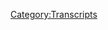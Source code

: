 {{DEFAULTSORT:
    #_TRANSCRIPT_0300:May 21-22, 2019
}}{{Transcript
    | title         = [[300: May 21-22, 2019]]
    | caption       = [https://knowledgefight.libsyn.com/knowledge-fight-may-21-22-2019 Listen to this episode on Libsyn]
    | episodeNumber = [[300: May 21-22, 2019|300]]
    | length        = 02:21:42
}}

{{MessageBox
    | header     = Warning: Bot Generated Content
    | text       = This transcript was automatically generated by transcription software and likely contains many mistakes and misattributions. Please check the audio for definitive quotes, attribution, and context.
    | image      = N3yvass4myg91.webp
    | imagewidth = 50px
    | id         = warning
}}

{{TranscriptBlock
    | name      = Unknown Speaker
    | timestamp = 00:00:00.000
    | text      = Andy in Kansas, you're on the air. Thanks for holding.
}}

{{TranscriptBlock
    | name      = Unknown Speaker
    | timestamp = 00:00:03.839
    | text      = Hello Alex, I'm a first-time caller. I'm a huge fan. I love your work. I love you. Hey everybody, welcome back to Knowledge Fight.
}}

{{TranscriptBlock
    | name      = Unknown Speaker
    | timestamp = 00:00:09.560
    | text      = I'm Dan. I'm Jordan. We're couple dudes. I like to sit around, drink novelty beverages, and talk a little bit about Alex Jones. Indeed we are, Dan. Jordan.
}}

{{TranscriptBlock
    | name      = Unknown Speaker
    | timestamp = 00:00:16.559
    | text      = Dan! Jordan.
}}

{{TranscriptBlock
    | name      = Unknown Speaker
    | timestamp = 00:00:17.359
    | text      = Do you have a piece of pop culture,
}}

{{TranscriptBlock
    | name      = Unknown Speaker
    | timestamp = 00:00:19.559
    | text      = something that you re-watch or re-read or re-listen to over and over and over again?
}}

{{TranscriptBlock
    | name      = Unknown Speaker
    | timestamp = 00:00:24.120
    | text      = Um, I don't know. I mean, are books pop culture? Yeah, yeah. I re-read, yeah. I revisit the book Steppenwolf a bit. Do you?
}}

{{TranscriptBlock
    | name      = Unknown Speaker
    | timestamp = 00:00:31.120
    | text      = In terms of like lower pop culture, maybe. I used to watch Lost about every few years or so. The whole series?
}}

{{TranscriptBlock
    | name      = Unknown Speaker
    | timestamp = 00:00:39.119
    | text      = Yeah, I'd go back and try and re-watch the entire thing because I loved Lost. Yeah, yeah, yeah. Do you still do that?
}}

{{TranscriptBlock
    | name      = Unknown Speaker
    | timestamp = 00:00:45.119
    | text      = I don't, no. I don't think they're still on Netflix, so that was a problem for me. I'm not, I don't know.
}}

{{TranscriptBlock
    | name      = Unknown Speaker
    | timestamp = 00:00:51.119
    | text      = I also don't think I'd have the patience for it. Like, I'm so much busier now than I used to be that like re-watching eight seasons of something would be a disaster.
}}

{{TranscriptBlock
    | name      = Unknown Speaker
    | timestamp = 00:00:59.119
    | text      = That's a lot. Yeah, I don't know. No, I don't think there's a, there are many things for me. I think the closest I can come is that I've read Steppenwolf a number of times.
}}

{{TranscriptBlock
    | name      = Unknown Speaker
    | timestamp = 00:01:08.120
    | text      = Yeah, how many times do you think? I don't know. Eight? Seven or eight, maybe? Eight? I think that's respectable. Yeah. Yeah, I think I've read...
}}

{{TranscriptBlock
    | name      = Unknown Speaker
    | timestamp = 00:01:15.120
    | text      = All the Lovecraft stuff I've re-read, but not like, not in the same way that I hear this from people like, now that Game of Thrones is over.
}}

{{TranscriptBlock
    | name      = Unknown Speaker
    | timestamp = 00:01:22.120
    | text      = I've heard a lot of people talking about like, I can't wait to get back to my yearly re-watch where I'll now have the final season.
}}

{{TranscriptBlock
    | name      = Unknown Speaker
    | timestamp = 00:01:29.120
    | text      = Yearly re-watch? Ooh, that's not good. I've seen people expressing stuff like that and I don't have anything that's on that level of repetition.
}}

{{TranscriptBlock
    | name      = Unknown Speaker
    | timestamp = 00:01:37.120
    | text      = I have... What, Dune? What do you got, Dune? No, I have The Life, The Universe and Everything and So Long and Thanks for All the Fish by Douglas Adams.
}}

{{TranscriptBlock
    | name      = Unknown Speaker
    | timestamp = 00:01:46.120
    | text      = Those are the two books that I read over and over and over again, and I have since I was like 14.
}}

{{TranscriptBlock
    | name      = Unknown Speaker
    | timestamp = 00:01:51.120
    | text      = I probably did that as well when I was younger. Yeah. I think that was probably a part of my canon growing up, but less so in present day.
}}

{{TranscriptBlock
    | name      = Unknown Speaker
    | timestamp = 00:01:59.120
    | text      = Now when you re-read something like that, like it takes me an hour to re-read So Long and Thanks for All the Fish because I've got most of it memorized, like it's just me scanning through pages reminding myself of who I once was.
}}

{{TranscriptBlock
    | name      = Unknown Speaker
    | timestamp = 00:02:09.120
    | text      = That's crazy. When I was young and beautiful, Dan. Sure.
}}

{{TranscriptBlock
    | name      = Unknown Speaker
    | timestamp = 00:02:13.120
    | text      = Well, this is a podcast where you know a lot about Douglas Adams. I do. And I know a lot about Alex Jones.
}}

{{TranscriptBlock
    | name      = Unknown Speaker
    | timestamp = 00:02:18.120
    | text      = We know a lot about individual guys and I don't think we know much about either of our irrespective specialties.
}}

{{TranscriptBlock
    | name      = Unknown Speaker
    | timestamp = 00:02:25.120
    | text      = Maybe I know a little bit about Douglas Adams and you know a little bit about Alex Jones. But anyway, this is a podcast where we talk about Alex Jones.
}}

{{TranscriptBlock
    | name      = Unknown Speaker
    | timestamp = 00:02:31.120
    | text      = Indeed it is.
}}

{{TranscriptBlock
    | name      = Unknown Speaker
    | timestamp = 00:02:32.120
    | text      = Today, Jordan, you've got an interesting episode to go over. It goes a lot of different places.
}}

{{TranscriptBlock
    | name      = Unknown Speaker
    | timestamp = 00:02:36.120
    | text      = Of course, Scattershot. Like it's a shotgun full of rock salt just going everywhere.
}}

{{TranscriptBlock
    | name      = Unknown Speaker
    | timestamp = 00:02:43.120
    | text      = All right.
}}

{{TranscriptBlock
    | name      = Unknown Speaker
    | timestamp = 00:02:44.120
    | text      = But before we get to today's business, we've got to take a little time to say thank you to some people who are signed up and are supporting the show. We really appreciate it.
}}

{{TranscriptBlock
    | name      = Unknown Speaker
    | timestamp = 00:02:51.120
    | text      = So first, Michelle, thank you so much. You are now policy wonk.
}}

{{TranscriptBlock
    | name      = Unknown Speaker
    | timestamp = 00:02:55.120
    | text      = I'm a policy wonk.
}}

{{TranscriptBlock
    | name      = Unknown Speaker
    | timestamp = 00:02:56.120
    | text      = Thank you, Michelle.
}}

{{TranscriptBlock
    | name      = Unknown Speaker
    | timestamp = 00:02:57.120
    | text      = Thanks, Michelle.
}}

{{TranscriptBlock
    | name      = Unknown Speaker
    | timestamp = 00:02:58.120
    | text      = Next, Luis. Thank you so much. You are now a policy wonk.
}}

{{TranscriptBlock
    | name      = Unknown Speaker
    | timestamp = 00:03:00.120
    | text      = I'm a policy wonk.
}}

{{TranscriptBlock
    | name      = Unknown Speaker
    | timestamp = 00:03:02.120
    | text      = Thank you, Luis.
}}

{{TranscriptBlock
    | name      = Unknown Speaker
    | timestamp = 00:03:03.120
    | text      = Thank you, Luis.
}}

{{TranscriptBlock
    | name      = Unknown Speaker
    | timestamp = 00:03:04.120
    | text      = Next, Matt. Thank you so much. You are now policy wonk.
}}

{{TranscriptBlock
    | name      = Unknown Speaker
    | timestamp = 00:03:06.120
    | text      = I'm a policy wonk.
}}

{{TranscriptBlock
    | name      = Unknown Speaker
    | timestamp = 00:03:08.120
    | text      = Thank you, Matt.
}}

{{TranscriptBlock
    | name      = Unknown Speaker
    | timestamp = 00:03:09.120
    | text      = Next, Katie.
}}

{{TranscriptBlock
    | name      = Unknown Speaker
    | timestamp = 00:03:10.120
    | text      = Thank you so much. You are now policy wonk.
}}

{{TranscriptBlock
    | name      = Unknown Speaker
    | timestamp = 00:03:12.120
    | text      = I'm a policy wonk.
}}

{{TranscriptBlock
    | name      = Unknown Speaker
    | timestamp = 00:03:13.120
    | text      = Thanks, Katie.
}}

{{TranscriptBlock
    | name      = Unknown Speaker
    | timestamp = 00:03:14.120
    | text      = Katie, bar the door.
}}

{{TranscriptBlock
    | name      = Unknown Speaker
    | timestamp = 00:03:15.120
    | text      = All right. All right.
}}

{{TranscriptBlock
    | name      = Unknown Speaker
    | timestamp = 00:03:17.120
    | text      = Thank you.
}}

{{TranscriptBlock
    | name      = Unknown Speaker
    | timestamp = 00:03:18.120
    | text      = Next, finally, we gotta say thank you to somebody who donated on an elevated level, and we appreciate
}}

{{TranscriptBlock
    | name      = Unknown Speaker
    | timestamp = 00:03:22.599
    | text      = it oh so very much, we're maybe seven years late on this thank you, but I guess back then
}}

{{TranscriptBlock
    | name      = Unknown Speaker
    | timestamp = 00:03:27.319
    | text      = it wouldn't be a thank you.
}}

{{TranscriptBlock
    | name      = Unknown Speaker
    | timestamp = 00:03:28.840
    | text      = I don't know what I'm doing here, but thank you so much Joseph Kony, you are now a technocrat.
}}

{{TranscriptBlock
    | name      = Unknown Speaker
    | timestamp = 00:03:33.759
    | text      = I'm a policy wonk.
}}

{{TranscriptBlock
    | name      = Unknown Speaker
    | timestamp = 00:03:35.039
    | text      = Crikey mate, that's fantastic, have yourself a brew.
}}

{{TranscriptBlock
    | name      = Unknown Speaker
    | timestamp = 00:03:38.039
    | text      = How's your 401k doing, bro?
}}

{{TranscriptBlock
    | name      = Unknown Speaker
    | timestamp = 00:03:39.479
    | text      = All right, we gotta go full tilt boogie on this, Watson, all right?
}}

{{TranscriptBlock
    | name      = Unknown Speaker
    | timestamp = 00:03:42.319
    | text      = Let's just get down to business.
}}

{{TranscriptBlock
    | name      = Unknown Speaker
    | timestamp = 00:03:43.680
    | text      = We ain't making that money off that heroin.
}}

{{TranscriptBlock
    | name      = Unknown Speaker
    | timestamp = 00:03:45.759
    | text      = Why are you pimps so good?
}}

{{TranscriptBlock
    | name      = Unknown Speaker
    | timestamp = 00:03:47.680
    | text      = My neck is freakishly large, I declare info war on you.
}}

{{TranscriptBlock
    | name      = Unknown Speaker
    | timestamp = 00:03:51.919
    | text      = Thank you so much, Joseph Kony.
}}

{{TranscriptBlock
    | name      = Unknown Speaker
    | timestamp = 00:03:53.400
    | text      = Thank you very much, Joseph Kony.
}}

{{TranscriptBlock
    | name      = Unknown Speaker
    | timestamp = 00:03:54.840
    | text      = If you're out there listening and you're thinking, hey, I'd like to support the show, you know,
}}

{{TranscriptBlock
    | name      = Unknown Speaker
    | timestamp = 00:03:58.120
    | text      = I like what these guys do, you can do that by going to our website, there's a button
}}

{{TranscriptBlock
    | name      = Unknown Speaker
    | timestamp = 00:04:01.840
    | text      = on there that says support the show, we'd appreciate it.
}}

{{TranscriptBlock
    | name      = Unknown Speaker
    | timestamp = 00:04:05.159
    | text      = It would be nice.
}}

{{TranscriptBlock
    | name      = Unknown Speaker
    | timestamp = 00:04:06.159
    | text      = So, Jordan, today I should let you know what the situation we all face on the Eos.
}}

{{TranscriptBlock
    | name      = Unknown Speaker
    | timestamp = 00:04:12.560
    | text      = Okay.
}}

{{TranscriptBlock
    | name      = Unknown Speaker
    | timestamp = 00:04:13.560
    | text      = So, we got- We're going down to the bayou?
}}

{{TranscriptBlock
    | name      = Unknown Speaker
    | timestamp = 00:04:15.520
    | text      = Yeah, and I have some gumbo.
}}

{{TranscriptBlock
    | name      = Unknown Speaker
    | timestamp = 00:04:18.240
    | text      = Okay.
}}

{{TranscriptBlock
    | name      = Unknown Speaker
    | timestamp = 00:04:19.240
    | text      = So, we did for Wednesday an episode about the present day, the 17th to the 20th, and
}}

{{TranscriptBlock
    | name      = Unknown Speaker
    | timestamp = 00:04:25.079
    | text      = it was not a- It wasn't that it wasn't pleasant, it was just sort of like a blah, this is the
}}

{{TranscriptBlock
    | name      = Unknown Speaker
    | timestamp = 00:04:29.959
    | text      = present day, whatever.
}}

{{TranscriptBlock
    | name      = Unknown Speaker
    | timestamp = 00:04:31.680
    | text      = That's- Really, you know, a lot of people enjoy listening to our episodes about the
}}

{{TranscriptBlock
    | name      = Unknown Speaker
    | timestamp = 00:04:35.639
    | text      = present day.
}}

{{TranscriptBlock
    | name      = Unknown Speaker
    | timestamp = 00:04:37.480
    | text      = I think you're the only person who- Like, if you were leaving a review on our own show,
}}

{{TranscriptBlock
    | name      = Unknown Speaker
    | timestamp = 00:04:43.079
    | text      = you would be scared, I hate the present day episodes.
}}

{{TranscriptBlock
    | name      = Unknown Speaker
    | timestamp = 00:04:45.560
    | text      = I don't think that our- Stay in the past.
}}

{{TranscriptBlock
    | name      = Unknown Speaker
    | timestamp = 00:04:47.519
    | text      = I don't think that our show is bad about the present day.
}}

{{TranscriptBlock
    | name      = Unknown Speaker
    | timestamp = 00:04:50.639
    | text      = I think listening to his show in the present day is bad.
}}

{{TranscriptBlock
    | name      = Unknown Speaker
    | timestamp = 00:04:54.199
    | text      = Yes, I agree.
}}

{{TranscriptBlock
    | name      = Unknown Speaker
    | timestamp = 00:04:55.199
    | text      = It's a frustrating experience.
}}

{{TranscriptBlock
    | name      = Unknown Speaker
    | timestamp = 00:04:56.560
    | text      = Sometimes we're able to transmute it into something hopefully decent.
}}

{{TranscriptBlock
    | name      = Unknown Speaker
    | timestamp = 00:05:01.759
    | text      = Yes, yeah, yeah.
}}

{{TranscriptBlock
    | name      = Unknown Speaker
    | timestamp = 00:05:02.759
    | text      = My nickname was Full Metal Alchemist in college.
}}

{{TranscriptBlock
    | name      = Unknown Speaker
    | timestamp = 00:05:05.120
    | text      = So we covered the 17th to the 20th, and as I was editing it to put it out, I got some
}}

{{TranscriptBlock
    | name      = Unknown Speaker
    | timestamp = 00:05:11.240
    | text      = updates from policy wonk Keith, who was saying that the 21st was a crazy show.
}}

{{TranscriptBlock
    | name      = Unknown Speaker
    | timestamp = 00:05:18.240
    | text      = And I was thinking like, oh, this is kind of unfair of us.
}}

{{TranscriptBlock
    | name      = Unknown Speaker
    | timestamp = 00:05:21.519
    | text      = We've accidentally looked at this time when the crops were fallow, and nothing was going
}}

{{TranscriptBlock
    | name      = Unknown Speaker
    | timestamp = 00:05:27.500
    | text      = on on the show, and maybe we just missed it by a day.
}}

{{TranscriptBlock
    | name      = Unknown Speaker
    | timestamp = 00:05:31.639
    | text      = Because of our timing, we missed the goods.
}}

{{TranscriptBlock
    | name      = Unknown Speaker
    | timestamp = 00:05:34.079
    | text      = Yeah, yeah, your tone of voice is betraying- I don't know.
}}

{{TranscriptBlock
    | name      = Unknown Speaker
    | timestamp = 00:05:38.579
    | text      = So I decided to jump in and see what was going on on the 21st, because I want to be overly
}}

{{TranscriptBlock
    | name      = Unknown Speaker
    | timestamp = 00:05:43.980
    | text      = fair to Alex and be like, okay, well, maybe the 21st was a show that was worth covering.
}}

{{TranscriptBlock
    | name      = Unknown Speaker
    | timestamp = 00:05:49.240
    | text      = So today we're covering May 21st and 22nd, 2019, and we will see if that show was as
}}

{{TranscriptBlock
    | name      = Unknown Speaker
    | timestamp = 00:05:56.180
    | text      = good as policy wonk Keith has said it is, and in no way am I putting this on him.
}}

{{TranscriptBlock
    | name      = Unknown Speaker
    | timestamp = 00:06:02.680
    | text      = I was going to say, everybody right now is hearing the sound of a fucking guillotine
}}

{{TranscriptBlock
    | name      = Unknown Speaker
    | timestamp = 00:06:08.680
    | text      = being built for Keith.
}}

{{TranscriptBlock
    | name      = Unknown Speaker
    | timestamp = 00:06:11.839
    | text      = I'm not making this in any way Keith's fault.
}}

{{TranscriptBlock
    | name      = Unknown Speaker
    | timestamp = 00:06:14.319
    | text      = I'm just saying that when people reach out and they have suggestions, I listen, and sometimes
}}

{{TranscriptBlock
    | name      = Unknown Speaker
    | timestamp = 00:06:20.779
    | text      = it leads to this.
}}

{{TranscriptBlock
    | name      = Unknown Speaker
    | timestamp = 00:06:22.040
    | text      = So here's an out of context drop from today's show.
}}

{{TranscriptBlock
    | name      = Unknown Speaker
    | timestamp = 00:06:24.519
    | text      = If you got allergies, you ought to be happy, because if you don't, it means your body's
}}

{{TranscriptBlock
    | name      = Unknown Speaker
    | timestamp = 00:06:28.399
    | text      = might have given up.
}}

{{TranscriptBlock
    | name      = Unknown Speaker
    | timestamp = 00:06:29.399
    | text      = You might be getting ready to die.
}}

{{TranscriptBlock
    | name      = Unknown Speaker
    | timestamp = 00:06:31.399
    | text      = If you don't have allergies, your body might've given up and you are about to die.
}}

{{TranscriptBlock
    | name      = Unknown Speaker
    | timestamp = 00:06:48.060
    | text      = That is the best justification for having allergies being a good thing I've ever heard
}}

{{TranscriptBlock
    | name      = Unknown Speaker
    | timestamp = 00:06:52.480
    | text      = of my entire life.
}}

{{TranscriptBlock
    | name      = Unknown Speaker
    | timestamp = 00:06:54.060
    | text      = So we start out today here on the 21st with Alex kind of being in a wistful mood is what
}}

{{TranscriptBlock
    | name      = Unknown Speaker
    | timestamp = 00:06:59.879
    | text      = I would describe his tone and his vibe, and I think that this might be a sign of bad things
}}

{{TranscriptBlock
    | name      = Unknown Speaker
    | timestamp = 00:07:05.899
    | text      = to come.
}}

{{TranscriptBlock
    | name      = Unknown Speaker
    | timestamp = 00:07:06.899
    | text      = I was kind of nostalgic for our old studio.
}}

{{TranscriptBlock
    | name      = Unknown Speaker
    | timestamp = 00:07:09.160
    | text      = We're going to go back and forth different days.
}}

{{TranscriptBlock
    | name      = Unknown Speaker
    | timestamp = 00:07:11.680
    | text      = So I decided to come into the studio I've been in for five, six years today, so it was
}}

{{TranscriptBlock
    | name      = Unknown Speaker
    | timestamp = 00:07:17.360
    | text      = a bit nostalgic.
}}

{{TranscriptBlock
    | name      = Unknown Speaker
    | timestamp = 00:07:18.360
    | text      = And I think in the next few days, we'll move back into the regular new studio that's undoubtedly
}}

{{TranscriptBlock
    | name      = Unknown Speaker
    | timestamp = 00:07:25.920
    | text      = one of the coolest studios in the country.
}}

{{TranscriptBlock
    | name      = Unknown Speaker
    | timestamp = 00:07:28.519
    | text      = But what's really important is the news and information that we cover here, my friends.
}}

{{TranscriptBlock
    | name      = Unknown Speaker
    | timestamp = 00:07:34.879
    | text      = There's a real depressed tone.
}}

{{TranscriptBlock
    | name      = Unknown Speaker
    | timestamp = 00:07:36.720
    | text      = Yeah.
}}

{{TranscriptBlock
    | name      = Unknown Speaker
    | timestamp = 00:07:37.720
    | text      = It's real.
}}

{{TranscriptBlock
    | name      = Unknown Speaker
    | timestamp = 00:07:38.720
    | text      = Yeah.
}}

{{TranscriptBlock
    | name      = Unknown Speaker
    | timestamp = 00:07:39.720
    | text      = Is he playing the wreck of the Edmund Fitzgerald behind him?
}}

{{TranscriptBlock
    | name      = Unknown Speaker
    | timestamp = 00:07:41.720
    | text      = The legend lives on from the Chippewa on down of my big old great studio in Cleveland.
}}

{{TranscriptBlock
    | name      = Unknown Speaker
    | timestamp = 00:07:50.759
    | text      = That sounds like a diary entry more than a radio show.
}}

{{TranscriptBlock
    | name      = Unknown Speaker
    | timestamp = 00:07:53.759
    | text      = Yeah.
}}

{{TranscriptBlock
    | name      = Unknown Speaker
    | timestamp = 00:07:54.759
    | text      = I also think it's preemptive conditioning for his audience if they start seeing him in scaled
}}

{{TranscriptBlock
    | name      = Unknown Speaker
    | timestamp = 00:07:58.759
    | text      = back studios.
}}

{{TranscriptBlock
    | name      = Unknown Speaker
    | timestamp = 00:08:00.259
    | text      = He can have already laid some groundwork of like, I was nostalgic and sentimental for
}}

{{TranscriptBlock
    | name      = Unknown Speaker
    | timestamp = 00:08:05.199
    | text      = this studio that I used to be in.
}}

{{TranscriptBlock
    | name      = Unknown Speaker
    | timestamp = 00:08:07.079
    | text      = I wasn't broke.
}}

{{TranscriptBlock
    | name      = Unknown Speaker
    | timestamp = 00:08:08.560
    | text      = Right.
}}

{{TranscriptBlock
    | name      = Unknown Speaker
    | timestamp = 00:08:09.560
    | text      = We didn't have to downsize.
}}

{{TranscriptBlock
    | name      = Unknown Speaker
    | timestamp = 00:08:10.560
    | text      = Yeah.
}}

{{TranscriptBlock
    | name      = Unknown Speaker
    | timestamp = 00:08:11.560
    | text      = Yeah, yeah, yeah.
}}

{{TranscriptBlock
    | name      = Unknown Speaker
    | timestamp = 00:08:12.560
    | text      = I think it's probably a face saving measure.
}}

{{TranscriptBlock
    | name      = Unknown Speaker
    | timestamp = 00:08:14.600
    | text      = Or maybe he's nostalgic for his old studio and what he used to have.
}}

{{TranscriptBlock
    | name      = Unknown Speaker
    | timestamp = 00:08:17.800
    | text      = Possible.
}}

{{TranscriptBlock
    | name      = Unknown Speaker
    | timestamp = 00:08:18.800
    | text      = I don't know.
}}

{{TranscriptBlock
    | name      = Unknown Speaker
    | timestamp = 00:08:19.800
    | text      = That is a legitimate thing for him considering how his life has spiraled into whatever morass
}}

{{TranscriptBlock
    | name      = Unknown Speaker
    | timestamp = 00:08:24.540
    | text      = it is right now.
}}

{{TranscriptBlock
    | name      = Unknown Speaker
    | timestamp = 00:08:25.540
    | text      = Yeah.
}}

{{TranscriptBlock
    | name      = Unknown Speaker
    | timestamp = 00:08:26.540
    | text      = Nostalgia does seem like something he could be feeling.
}}

{{TranscriptBlock
    | name      = Unknown Speaker
    | timestamp = 00:08:28.519
    | text      = Yeah.
}}

{{TranscriptBlock
    | name      = Unknown Speaker
    | timestamp = 00:08:29.519
    | text      = I would be.
}}

{{TranscriptBlock
    | name      = Unknown Speaker
    | timestamp = 00:08:30.519
    | text      = Yeah.
}}

{{TranscriptBlock
    | name      = Unknown Speaker
    | timestamp = 00:08:31.519
    | text      = The salad days.
}}

{{TranscriptBlock
    | name      = Unknown Speaker
    | timestamp = 00:08:32.519
    | text      = Yeah.
}}

{{TranscriptBlock
    | name      = Unknown Speaker
    | timestamp = 00:08:33.519
    | text      = Back when I could just do whatever and marginal celebrities would come hang out with me.
}}

{{TranscriptBlock
    | name      = Unknown Speaker
    | timestamp = 00:08:38.639
    | text      = I was Charlie Sheen's friend.
}}

{{TranscriptBlock
    | name      = Unknown Speaker
    | timestamp = 00:08:40.559
    | text      = Back when all my friends weren't getting milkshakes thrown on them.
}}

{{TranscriptBlock
    | name      = Unknown Speaker
    | timestamp = 00:08:44.419
    | text      = So speaking of them milkshakes, Alex is insisting.
}}

{{TranscriptBlock
    | name      = Unknown Speaker
    | timestamp = 00:08:49.279
    | text      = He has a strong take.
}}

{{TranscriptBlock
    | name      = Unknown Speaker
    | timestamp = 00:08:50.600
    | text      = Well, it's not a take as much as it is an attempt to really over exaggerate things.
}}

{{TranscriptBlock
    | name      = Unknown Speaker
    | timestamp = 00:08:57.240
    | text      = He's saying now that everyone is trying to justify throwing acid on Nigel Farage.
}}

{{TranscriptBlock
    | name      = Unknown Speaker
    | timestamp = 00:09:02.279
    | text      = Sure.
}}

{{TranscriptBlock
    | name      = Unknown Speaker
    | timestamp = 00:09:03.320
    | text      = And it's justified.
}}

{{TranscriptBlock
    | name      = Unknown Speaker
    | timestamp = 00:09:04.320
    | text      = It's a slippery slope.
}}

{{TranscriptBlock
    | name      = Unknown Speaker
    | timestamp = 00:09:05.320
    | text      = Yeah.
}}

{{TranscriptBlock
    | name      = Unknown Speaker
    | timestamp = 00:09:06.320
    | text      = Yeah, absolutely.
}}

{{TranscriptBlock
    | name      = Unknown Speaker
    | timestamp = 00:09:07.320
    | text      = They're throwing milkshakes today, acid tomorrow.
}}

{{TranscriptBlock
    | name      = Unknown Speaker
    | timestamp = 00:09:09.360
    | text      = That quick.
}}

{{TranscriptBlock
    | name      = Unknown Speaker
    | timestamp = 00:09:10.360
    | text      = Now interestingly, Alex consistently mispronounces Nigel Farage's name in this clip, which leads
}}

{{TranscriptBlock
    | name      = Unknown Speaker
    | timestamp = 00:09:15.279
    | text      = me to believe.
}}

{{TranscriptBlock
    | name      = Unknown Speaker
    | timestamp = 00:09:16.679
    | text      = Maybe he's drunk or maybe he just thinks that his name is Farad.
}}

{{TranscriptBlock
    | name      = Unknown Speaker
    | timestamp = 00:09:22.960
    | text      = Activists attack Nigel Farad.
}}

{{TranscriptBlock
    | name      = Unknown Speaker
    | timestamp = 00:09:28.240
    | text      = That's right.
}}

{{TranscriptBlock
    | name      = Unknown Speaker
    | timestamp = 00:09:29.240
    | text      = And now they're advocating acid attacks against Nigel Farad.
}}

{{TranscriptBlock
    | name      = Unknown Speaker
    | timestamp = 00:09:33.360
    | text      = Of course, they used to have acid attacks, an Islamic favorite.
}}

{{TranscriptBlock
    | name      = Unknown Speaker
    | timestamp = 00:09:37.480
    | text      = Now they have up to seven a day in London alone.
}}

{{TranscriptBlock
    | name      = Unknown Speaker
    | timestamp = 00:09:40.019
    | text      = And now leftists are openly advocating and being authorized by Twitter to do a show throwing
}}

{{TranscriptBlock
    | name      = Unknown Speaker
    | timestamp = 00:09:45.480
    | text      = acid on this individual.
}}

{{TranscriptBlock
    | name      = Unknown Speaker
    | timestamp = 00:09:51.480
    | text      = This individual.
}}

{{TranscriptBlock
    | name      = Unknown Speaker
    | timestamp = 00:09:52.480
    | text      = Sure.
}}

{{TranscriptBlock
    | name      = Unknown Speaker
    | timestamp = 00:09:53.480
    | text      = Long pause.
}}

{{TranscriptBlock
    | name      = Unknown Speaker
    | timestamp = 00:09:54.480
    | text      = This individual.
}}

{{TranscriptBlock
    | name      = Unknown Speaker
    | timestamp = 00:09:55.480
    | text      = Can't remember your best friend in the UK's name.
}}

{{TranscriptBlock
    | name      = Unknown Speaker
    | timestamp = 00:09:58.120
    | text      = What are you doing?
}}

{{TranscriptBlock
    | name      = Unknown Speaker
    | timestamp = 00:10:00.000
    | text      = That's crazy.
}}

{{TranscriptBlock
    | name      = Unknown Speaker
    | timestamp = 00:10:01.000
    | text      = Farad.
}}

{{TranscriptBlock
    | name      = Unknown Speaker
    | timestamp = 00:10:02.000
    | text      = I find that to be the nomenclature equivalent of throwing a milkshake at Nigel Farage.
}}

{{TranscriptBlock
    | name      = Unknown Speaker
    | timestamp = 00:10:08.159
    | text      = Yeah.
}}

{{TranscriptBlock
    | name      = Unknown Speaker
    | timestamp = 00:10:09.159
    | text      = Very unintentionally insulting.
}}

{{TranscriptBlock
    | name      = Unknown Speaker
    | timestamp = 00:10:11.159
    | text      = And then also the idea that Twitter has authorized people to throw acid on.
}}

{{TranscriptBlock
    | name      = Unknown Speaker
    | timestamp = 00:10:14.159
    | text      = They've authorized people.
}}

{{TranscriptBlock
    | name      = Unknown Speaker
    | timestamp = 00:10:15.159
    | text      = What?
}}

{{TranscriptBlock
    | name      = Unknown Speaker
    | timestamp = 00:10:16.159
    | text      = On what authority?
}}

{{TranscriptBlock
    | name      = Unknown Speaker
    | timestamp = 00:10:17.159
    | text      = On the posse.
}}

{{TranscriptBlock
    | name      = Unknown Speaker
    | timestamp = 00:10:18.159
    | text      = Comment.
}}

{{TranscriptBlock
    | name      = Unknown Speaker
    | timestamp = 00:10:19.159
    | text      = Sure.
}}

{{TranscriptBlock
    | name      = Unknown Speaker
    | timestamp = 00:10:20.159
    | text      = Insurrection Act says you could throw acid.
}}

{{TranscriptBlock
    | name      = Unknown Speaker
    | timestamp = 00:10:21.159
    | text      = Oh, by the way, that's not mentioned at all.
}}

{{TranscriptBlock
    | name      = Unknown Speaker
    | timestamp = 00:10:22.960
    | text      = This episode.
}}

{{TranscriptBlock
    | name      = Unknown Speaker
    | timestamp = 00:10:23.960
    | text      = Oh, yeah.
}}

{{TranscriptBlock
    | name      = Unknown Speaker
    | timestamp = 00:10:24.960
    | text      = I don't believe surprise.
}}

{{TranscriptBlock
    | name      = Unknown Speaker
    | timestamp = 00:10:25.960
    | text      = I can't remember it coming up.
}}

{{TranscriptBlock
    | name      = Unknown Speaker
    | timestamp = 00:10:26.960
    | text      = Never would have been dropped as a narrative.
}}

{{TranscriptBlock
    | name      = Unknown Speaker
    | timestamp = 00:10:29.320
    | text      = But Alex does have some narratives that he gets into some stories.
}}

{{TranscriptBlock
    | name      = Unknown Speaker
    | timestamp = 00:10:32.200
    | text      = He's got a very important headline that he brings up in this next clip report alleged
}}

{{TranscriptBlock
    | name      = Unknown Speaker
    | timestamp = 00:10:37.759
    | text      = Antioch church shooter aimed to kill 10 white church goers two years ago.
}}

{{TranscriptBlock
    | name      = Unknown Speaker
    | timestamp = 00:10:43.080
    | text      = But the media and government covered up that it was a racial attack by a black man on white
}}

{{TranscriptBlock
    | name      = Unknown Speaker
    | timestamp = 00:10:48.360
    | text      = people.
}}

{{TranscriptBlock
    | name      = Unknown Speaker
    | timestamp = 00:10:49.360
    | text      = So first thing that's important to distinguish here is that no one covered up anything in
}}

{{TranscriptBlock
    | name      = Unknown Speaker
    | timestamp = 00:10:53.159
    | text      = this case.
}}

{{TranscriptBlock
    | name      = Unknown Speaker
    | timestamp = 00:10:54.159
    | text      = Yeah.
}}

{{TranscriptBlock
    | name      = Unknown Speaker
    | timestamp = 00:10:55.159
    | text      = Well, there was a note that the shooter Emmanuel Sampson left on the dashboard of his car,
}}

{{TranscriptBlock
    | name      = Unknown Speaker
    | timestamp = 00:10:58.639
    | text      = which was filed as evidence and not released until now because the case is currently in
}}

{{TranscriptBlock
    | name      = Unknown Speaker
    | timestamp = 00:11:02.279
    | text      = trial.
}}

{{TranscriptBlock
    | name      = Unknown Speaker
    | timestamp = 00:11:03.279
    | text      = Previously, the police had said that a note existed, but the contents were sealed until
}}

{{TranscriptBlock
    | name      = Unknown Speaker
    | timestamp = 00:11:06.879
    | text      = trial, which is not super uncommon.
}}

{{TranscriptBlock
    | name      = Unknown Speaker
    | timestamp = 00:11:09.519
    | text      = The note expressed a desire to get retribution for the Charleston shooting from 2015 saying,
}}

{{TranscriptBlock
    | name      = Unknown Speaker
    | timestamp = 00:11:14.240
    | text      = quote, Dylan roof is less than nothing.
}}

{{TranscriptBlock
    | name      = Unknown Speaker
    | timestamp = 00:11:16.600
    | text      = The blood that 10 of your kind will shed in terms of vengeance.
}}

{{TranscriptBlock
    | name      = Unknown Speaker
    | timestamp = 00:11:20.000
    | text      = Obviously what Sampson did is detestable and using roof to justify shooting innocent church
}}

{{TranscriptBlock
    | name      = Unknown Speaker
    | timestamp = 00:11:24.120
    | text      = goers is not acceptable on any level.
}}

{{TranscriptBlock
    | name      = Unknown Speaker
    | timestamp = 00:11:26.600
    | text      = Discussing this crime, though, is not my primary interest.
}}

{{TranscriptBlock
    | name      = Unknown Speaker
    | timestamp = 00:11:28.679
    | text      = I feel like other news outlets can handle that just fine.
}}

{{TranscriptBlock
    | name      = Unknown Speaker
    | timestamp = 00:11:32.100
    | text      = This is a podcast about Alex Jones.
}}

{{TranscriptBlock
    | name      = Unknown Speaker
    | timestamp = 00:11:33.600
    | text      = So what is important for us to cover is the disparities in his coverage that we can very
}}

{{TranscriptBlock
    | name      = Unknown Speaker
    | timestamp = 00:11:37.480
    | text      = easily see.
}}

{{TranscriptBlock
    | name      = Unknown Speaker
    | timestamp = 00:11:38.899
    | text      = In this case, the contrast is stark.
}}

{{TranscriptBlock
    | name      = Unknown Speaker
    | timestamp = 00:11:41.659
    | text      = When Alex was covering Dylan roof's murder of nine congregants of a black church, he
}}

{{TranscriptBlock
    | name      = Unknown Speaker
    | timestamp = 00:11:45.639
    | text      = joked about how if that guy really wanted to kill black people, roof should have become
}}

{{TranscriptBlock
    | name      = Unknown Speaker
    | timestamp = 00:11:49.460
    | text      = an abortion doctor.
}}

{{TranscriptBlock
    | name      = Unknown Speaker
    | timestamp = 00:11:50.460
    | text      = And he kept his coverage largely on the, this guy is nuts kind of territory with regular
}}

{{TranscriptBlock
    | name      = Unknown Speaker
    | timestamp = 00:11:55.000
    | text      = insinuations that the black population in South Carolina was going to riot.
}}

{{TranscriptBlock
    | name      = Unknown Speaker
    | timestamp = 00:11:59.220
    | text      = In the case of the Antioch shooting at this church, it's a pure and simple racist attack
}}

{{TranscriptBlock
    | name      = Unknown Speaker
    | timestamp = 00:12:03.799
    | text      = on white people, which the media has tried to cover up.
}}

{{TranscriptBlock
    | name      = Unknown Speaker
    | timestamp = 00:12:07.320
    | text      = Alex does appear to be correct in as much as this Antioch shooting was a racist attack
}}

{{TranscriptBlock
    | name      = Unknown Speaker
    | timestamp = 00:12:11.519
    | text      = against white people.
}}

{{TranscriptBlock
    | name      = Unknown Speaker
    | timestamp = 00:12:12.799
    | text      = And if you were a normal media outlet covering the story and brought that detail up, I wouldn't
}}

{{TranscriptBlock
    | name      = Unknown Speaker
    | timestamp = 00:12:16.679
    | text      = really see a problem with it being discussed.
}}

{{TranscriptBlock
    | name      = Unknown Speaker
    | timestamp = 00:12:18.919
    | text      = The problem is that Alex only covers cases where white people are victims as if they
}}

{{TranscriptBlock
    | name      = Unknown Speaker
    | timestamp = 00:12:23.360
    | text      = are legitimate hate crimes, which is why it's impossible for me not to see that kernel of
}}

{{TranscriptBlock
    | name      = Unknown Speaker
    | timestamp = 00:12:27.960
    | text      = truth about this attack being an expression of a racist position when it comes out of
}}

{{TranscriptBlock
    | name      = Unknown Speaker
    | timestamp = 00:12:32.340
    | text      = Alex's mouth.
}}

{{TranscriptBlock
    | name      = Unknown Speaker
    | timestamp = 00:12:33.340
    | text      = No, what happened was, so here's what was going on.
}}

{{TranscriptBlock
    | name      = Unknown Speaker
    | timestamp = 00:12:36.519
    | text      = The Patriots, okay, gave this dude a bunch of drugs, uh, that he was on a lot of antidepressants
}}

{{TranscriptBlock
    | name      = Unknown Speaker
    | timestamp = 00:12:44.440
    | text      = that the Patriots gave him and then he was mind controlled into pulling off this shooting.
}}

{{TranscriptBlock
    | name      = Unknown Speaker
    | timestamp = 00:12:49.960
    | text      = And this was entirely to get white people to get the Patriots, uh, to wake up to the
}}

{{TranscriptBlock
    | name      = Unknown Speaker
    | timestamp = 00:12:55.919
    | text      = threat that, uh, non-white people posted.
}}

{{TranscriptBlock
    | name      = Unknown Speaker
    | timestamp = 00:12:58.679
    | text      = Let me guess you have deep intelligence sources that conveniently you can't bring up or anything.
}}

{{TranscriptBlock
    | name      = Unknown Speaker
    | timestamp = 00:13:03.600
    | text      = I'm not going to say his name, but it rhymes with Mac.
}}

{{TranscriptBlock
    | name      = Unknown Speaker
    | timestamp = 00:13:07.000
    | text      = He told me a lot about this guy.
}}

{{TranscriptBlock
    | name      = Unknown Speaker
    | timestamp = 00:13:09.679
    | text      = So at the beginning, the first clip that we heard here was Alex, uh, harkening back to
}}

{{TranscriptBlock
    | name      = Unknown Speaker
    | timestamp = 00:13:14.860
    | text      = his old studio, getting wistful and sentimental.
}}

{{TranscriptBlock
    | name      = Unknown Speaker
    | timestamp = 00:13:17.679
    | text      = Uh, and that leads me to believe that the money is not good, uh, as Alex has literally
}}

{{TranscriptBlock
    | name      = Unknown Speaker
    | timestamp = 00:13:22.679
    | text      = said on our last episode, and it also makes me feel more sure of that position when I
}}

{{TranscriptBlock
    | name      = Unknown Speaker
    | timestamp = 00:13:29.080
    | text      = hear him do this incredibly lazy ad read for a new product he's selling.
}}

{{TranscriptBlock
    | name      = Unknown Speaker
    | timestamp = 00:13:34.320
    | text      = Now is the most important time to support the info war.
}}

{{TranscriptBlock
    | name      = Unknown Speaker
    | timestamp = 00:13:38.080
    | text      = My friends, there has never been a more critical time to take a stand in the fight for our
}}

{{TranscriptBlock
    | name      = Unknown Speaker
    | timestamp = 00:13:43.120
    | text      = Republic.
}}

{{TranscriptBlock
    | name      = Unknown Speaker
    | timestamp = 00:13:44.120
    | text      = Global censorship and attacks are at all time highs.
}}

{{TranscriptBlock
    | name      = Unknown Speaker
    | timestamp = 00:13:47.679
    | text      = It's painfully obvious when Alex is reading something, his reading voice is so different
}}

{{TranscriptBlock
    | name      = Unknown Speaker
    | timestamp = 00:13:53.240
    | text      = and so more dispassionate from his just extemporaneous speaking.
}}

{{TranscriptBlock
    | name      = Unknown Speaker
    | timestamp = 00:13:57.840
    | text      = And so when you hear that, you hear the, the time that the globalists are attacking.
}}

{{TranscriptBlock
    | name      = Unknown Speaker
    | timestamp = 00:14:02.080
    | text      = That's part of the ad read that, that stuff that is consistently what he says, just speaking
}}

{{TranscriptBlock
    | name      = Unknown Speaker
    | timestamp = 00:14:07.419
    | text      = for shooting from the hip is written down for him to read and you hear how lackadaisically
}}

{{TranscriptBlock
    | name      = Unknown Speaker
    | timestamp = 00:14:12.960
    | text      = he's getting through this ad copy.
}}

{{TranscriptBlock
    | name      = Unknown Speaker
    | timestamp = 00:14:14.720
    | text      = I think that's an important distinction because when he's reading about the product, it's
}}

{{TranscriptBlock
    | name      = Unknown Speaker
    | timestamp = 00:14:19.179
    | text      = that same, uh, dull board voice of reading, but the stuff here at the beginning that leads
}}

{{TranscriptBlock
    | name      = Unknown Speaker
    | timestamp = 00:14:26.259
    | text      = into the ad that you would expect to be as bombastuous as a prior, right?
}}

{{TranscriptBlock
    | name      = Unknown Speaker
    | timestamp = 00:14:32.240
    | text      = And the ad copy contains as part of the ad pitch.
}}

{{TranscriptBlock
    | name      = Unknown Speaker
    | timestamp = 00:14:35.159
    | text      = Yeah.
}}

{{TranscriptBlock
    | name      = Unknown Speaker
    | timestamp = 00:14:36.159
    | text      = Most of his rhetoric, there is no line of demarcation between content and ad an effort
}}

{{TranscriptBlock
    | name      = Unknown Speaker
    | timestamp = 00:14:42.580
    | text      = to shut down independent liberty and media ahead of their real takeover that's getting
}}

{{TranscriptBlock
    | name      = Unknown Speaker
    | timestamp = 00:14:46.600
    | text      = ready to happen.
}}

{{TranscriptBlock
    | name      = Unknown Speaker
    | timestamp = 00:14:47.600
    | text      = A violent, violent revolution against the family, against Christians.
}}

{{TranscriptBlock
    | name      = Unknown Speaker
    | timestamp = 00:14:50.080
    | text      = I mean, it's, it's, it's lined up, it's ready in honor of Memorial day.
}}

{{TranscriptBlock
    | name      = Unknown Speaker
    | timestamp = 00:14:54.100
    | text      = We are launching game changing specials and unveiling a brand new system.
}}

{{TranscriptBlock
    | name      = Unknown Speaker
    | timestamp = 00:14:59.519
    | text      = Do you hear that breath that almost sigh in honor of Memorial day and unveiling a brand
}}

{{TranscriptBlock
    | name      = Unknown Speaker
    | timestamp = 00:15:05.879
    | text      = new system?
}}

{{TranscriptBlock
    | name      = Unknown Speaker
    | timestamp = 00:15:06.879
    | text      = What are we, what's our system about?
}}

{{TranscriptBlock
    | name      = Unknown Speaker
    | timestamp = 00:15:09.720
    | text      = I haven't read this copy, so I'm flying blind.
}}

{{TranscriptBlock
    | name      = Unknown Speaker
    | timestamp = 00:15:12.120
    | text      = Here we go.
}}

{{TranscriptBlock
    | name      = Unknown Speaker
    | timestamp = 00:15:14.120
    | text      = For the total health and performance that has been in design and research and development
}}

{{TranscriptBlock
    | name      = Unknown Speaker
    | timestamp = 00:15:20.480
    | text      = for over a year.
}}

{{TranscriptBlock
    | name      = Unknown Speaker
    | timestamp = 00:15:22.100
    | text      = It's called the eight pack power stack, which combines all powerful health supplements for
}}

{{TranscriptBlock
    | name      = Unknown Speaker
    | timestamp = 00:15:32.120
    | text      = your routine in two easy to use packets.
}}

{{TranscriptBlock
    | name      = Unknown Speaker
    | timestamp = 00:15:36.120
    | text      = You laugh, but I think that's a good name.
}}

{{TranscriptBlock
    | name      = Unknown Speaker
    | timestamp = 00:15:39.179
    | text      = I think we should just rhyme all kinds of things now.
}}

{{TranscriptBlock
    | name      = Unknown Speaker
    | timestamp = 00:15:41.399
    | text      = I think that's a good idea.
}}

{{TranscriptBlock
    | name      = Unknown Speaker
    | timestamp = 00:15:42.399
    | text      = Compared to what it could have been.
}}

{{TranscriptBlock
    | name      = Unknown Speaker
    | timestamp = 00:15:44.039
    | text      = That's not a bad name.
}}

{{TranscriptBlock
    | name      = Unknown Speaker
    | timestamp = 00:15:45.039
    | text      = Eight pack power stack?
}}

{{TranscriptBlock
    | name      = Unknown Speaker
    | timestamp = 00:15:46.039
    | text      = Eight pack power stack.
}}

{{TranscriptBlock
    | name      = Unknown Speaker
    | timestamp = 00:15:48.039
    | text      = Um, so from what I can tell this eight pack power stack is just Alex trying to bundle
}}

{{TranscriptBlock
    | name      = Unknown Speaker
    | timestamp = 00:15:53.919
    | text      = a ton of his products together to create the appearance of a new product.
}}

{{TranscriptBlock
    | name      = Unknown Speaker
    | timestamp = 00:15:57.519
    | text      = It appears that way.
}}

{{TranscriptBlock
    | name      = Unknown Speaker
    | timestamp = 00:15:58.519
    | text      = That sounds like a CBS lineup though.
}}

{{TranscriptBlock
    | name      = Unknown Speaker
    | timestamp = 00:16:00.840
    | text      = Oh, tonight we've got the eight pack power stack starting with the staff at a pharmacy.
}}

{{TranscriptBlock
    | name      = Unknown Speaker
    | timestamp = 00:16:10.000
    | text      = Well that's where they commit the most crimes.
}}

{{TranscriptBlock
    | name      = Unknown Speaker
    | timestamp = 00:16:11.740
    | text      = So the descriptions of all the elements of this eight pack are just products that he
}}

{{TranscriptBlock
    | name      = Unknown Speaker
    | timestamp = 00:16:16.399
    | text      = already sells.
}}

{{TranscriptBlock
    | name      = Unknown Speaker
    | timestamp = 00:16:17.399
    | text      = Or at least they describe products he already sells.
}}

{{TranscriptBlock
    | name      = Unknown Speaker
    | timestamp = 00:16:19.399
    | text      = Like the quote energy kickstart formula sounds exactly like turbo force.
}}

{{TranscriptBlock
    | name      = Unknown Speaker
    | timestamp = 00:16:23.720
    | text      = The quote nootropic brain formula might as well be brain force.
}}

{{TranscriptBlock
    | name      = Unknown Speaker
    | timestamp = 00:16:27.200
    | text      = That literally is just a bunch of different words that mean brain force basically.
}}

{{TranscriptBlock
    | name      = Unknown Speaker
    | timestamp = 00:16:31.440
    | text      = Yeah.
}}

{{TranscriptBlock
    | name      = Unknown Speaker
    | timestamp = 00:16:32.440
    | text      = The quote sound sleep formula sounds like it's knockout and on and on.
}}

{{TranscriptBlock
    | name      = Unknown Speaker
    | timestamp = 00:16:36.200
    | text      = All of the eight factors.
}}

{{TranscriptBlock
    | name      = Unknown Speaker
    | timestamp = 00:16:38.440
    | text      = One of them is just krill oil, which we know doesn't give you the burpies.
}}

{{TranscriptBlock
    | name      = Unknown Speaker
    | timestamp = 00:16:42.320
    | text      = Didn't even bother with that.
}}

{{TranscriptBlock
    | name      = Unknown Speaker
    | timestamp = 00:16:43.519
    | text      = Right.
}}

{{TranscriptBlock
    | name      = Unknown Speaker
    | timestamp = 00:16:44.519
    | text      = The eight pack is $119.95, but if you buy now, it's only $59.95.
}}

{{TranscriptBlock
    | name      = Unknown Speaker
    | timestamp = 00:16:49.639
    | text      = There's more than half off out the gates.
}}

{{TranscriptBlock
    | name      = Unknown Speaker
    | timestamp = 00:16:53.799
    | text      = That screams either a hyper inflated base price or we're in real trouble with the money.
}}

{{TranscriptBlock
    | name      = Unknown Speaker
    | timestamp = 00:16:59.240
    | text      = Get an extra 10% off an Etch A Code knowledge fight at checkout.
}}

{{TranscriptBlock
    | name      = Unknown Speaker
    | timestamp = 00:17:03.559
    | text      = Yeah.
}}

{{TranscriptBlock
    | name      = Unknown Speaker
    | timestamp = 00:17:04.559
    | text      = But here's the fucked up thing.
}}

{{TranscriptBlock
    | name      = Unknown Speaker
    | timestamp = 00:17:06.400
    | text      = When I looked closer, I found that these aren't the same products.
}}

{{TranscriptBlock
    | name      = Unknown Speaker
    | timestamp = 00:17:10.720
    | text      = They sound like the same.
}}

{{TranscriptBlock
    | name      = Unknown Speaker
    | timestamp = 00:17:12.359
    | text      = Like the sound sleep formula might as well just be knockout, but they are not the same
}}

{{TranscriptBlock
    | name      = Unknown Speaker
    | timestamp = 00:17:16.559
    | text      = thing.
}}

{{TranscriptBlock
    | name      = Unknown Speaker
    | timestamp = 00:17:17.559
    | text      = Okay.
}}

{{TranscriptBlock
    | name      = Unknown Speaker
    | timestamp = 00:17:18.559
    | text      = That's weirding me out.
}}

{{TranscriptBlock
    | name      = Unknown Speaker
    | timestamp = 00:17:19.559
    | text      = I went to Infowars website and check the ingredient labels for the new eight pack power stack
}}

{{TranscriptBlock
    | name      = Unknown Speaker
    | timestamp = 00:17:22.980
    | text      = and none of it matches up with his existing products and what they contain.
}}

{{TranscriptBlock
    | name      = Unknown Speaker
    | timestamp = 00:17:27.119
    | text      = Some of it's kind of similar.
}}

{{TranscriptBlock
    | name      = Unknown Speaker
    | timestamp = 00:17:28.920
    | text      = For example, any sleep aid is probably just going to have a combination of the same three
}}

{{TranscriptBlock
    | name      = Unknown Speaker
    | timestamp = 00:17:32.880
    | text      = or four ingredients, but these aren't the same products.
}}

{{TranscriptBlock
    | name      = Unknown Speaker
    | timestamp = 00:17:36.960
    | text      = For some of the products I was able to trace to existing things that Alex already sells,
}}

{{TranscriptBlock
    | name      = Unknown Speaker
    | timestamp = 00:17:40.859
    | text      = it appears that the new versions of them are just slightly worse versions, missing ingredients,
}}

{{TranscriptBlock
    | name      = Unknown Speaker
    | timestamp = 00:17:45.119
    | text      = possibly to cut corners and cut costs.
}}

{{TranscriptBlock
    | name      = Unknown Speaker
    | timestamp = 00:17:47.279
    | text      = Fun.
}}

{{TranscriptBlock
    | name      = Unknown Speaker
    | timestamp = 00:17:48.279
    | text      = I don't know though if that's the case, but some of them are just, hey, we took the lemon
}}

{{TranscriptBlock
    | name      = Unknown Speaker
    | timestamp = 00:17:53.279
    | text      = balm out of knockout and now it's basically the same thing.
}}

{{TranscriptBlock
    | name      = Unknown Speaker
    | timestamp = 00:17:56.319
    | text      = That works.
}}

{{TranscriptBlock
    | name      = Unknown Speaker
    | timestamp = 00:17:57.319
    | text      = We got way more L-Tryptophan in it because it's super cheap.
}}

{{TranscriptBlock
    | name      = Unknown Speaker
    | timestamp = 00:17:59.799
    | text      = I mean, if you're dealing in homeopathy, really, you're selling nothing anyway, so why add
}}

{{TranscriptBlock
    | name      = Unknown Speaker
    | timestamp = 00:18:04.640
    | text      = or remove ingredients based on cost to, you know.
}}

{{TranscriptBlock
    | name      = Unknown Speaker
    | timestamp = 00:18:07.200
    | text      = It is weird.
}}

{{TranscriptBlock
    | name      = Unknown Speaker
    | timestamp = 00:18:08.200
    | text      = Yeah.
}}

{{TranscriptBlock
    | name      = Unknown Speaker
    | timestamp = 00:18:09.200
    | text      = But this is important.
}}

{{TranscriptBlock
    | name      = Unknown Speaker
    | timestamp = 00:18:10.759
    | text      = This is the case with all of Alex's supplements.
}}

{{TranscriptBlock
    | name      = Unknown Speaker
    | timestamp = 00:18:12.599
    | text      = He doesn't produce them himself.
}}

{{TranscriptBlock
    | name      = Unknown Speaker
    | timestamp = 00:18:14.519
    | text      = To explain, the Global Healing Center, run by Dr. Group, does produce their own products.
}}

{{TranscriptBlock
    | name      = Unknown Speaker
    | timestamp = 00:18:19.000
    | text      = Thus, he can put on his labels manufactured by the Global Healing Center.
}}

{{TranscriptBlock
    | name      = Unknown Speaker
    | timestamp = 00:18:23.839
    | text      = On the products he doesn't produce in-house, by law, he has to put manufactured for the
}}

{{TranscriptBlock
    | name      = Unknown Speaker
    | timestamp = 00:18:28.960
    | text      = Global Healing Center on his label.
}}

{{TranscriptBlock
    | name      = Unknown Speaker
    | timestamp = 00:18:32.259
    | text      = And every product that Alex sells has manufactured for Infowars on the label.
}}

{{TranscriptBlock
    | name      = Unknown Speaker
    | timestamp = 00:18:37.720
    | text      = They're all subcontracted out because Alex doesn't have the money or the infrastructure
}}

{{TranscriptBlock
    | name      = Unknown Speaker
    | timestamp = 00:18:41.519
    | text      = to actually produce supplements legally on his own.
}}

{{TranscriptBlock
    | name      = Unknown Speaker
    | timestamp = 00:18:45.240
    | text      = Two of the products on his eight-pack use the trademarked ingredients from a company
}}

{{TranscriptBlock
    | name      = Unknown Speaker
    | timestamp = 00:18:49.039
    | text      = called Natural Remedies Private Limited, which is a good indication that they were the ones
}}

{{TranscriptBlock
    | name      = Unknown Speaker
    | timestamp = 00:18:53.200
    | text      = who manufacture his eight-stack power pack for him.
}}

{{TranscriptBlock
    | name      = Unknown Speaker
    | timestamp = 00:18:56.759
    | text      = Also, I think it's the eight-pack power stack or eight-stack power pack.
}}

{{TranscriptBlock
    | name      = Unknown Speaker
    | timestamp = 00:18:59.839
    | text      = I can't remember now.
}}

{{TranscriptBlock
    | name      = Unknown Speaker
    | timestamp = 00:19:00.839
    | text      = Four-pack, eight-pack?
}}

{{TranscriptBlock
    | name      = Unknown Speaker
    | timestamp = 00:19:01.839
    | text      = Eight-pack.
}}

{{TranscriptBlock
    | name      = Unknown Speaker
    | timestamp = 00:19:02.839
    | text      = I can't remember what it is now.
}}

{{TranscriptBlock
    | name      = Unknown Speaker
    | timestamp = 00:19:03.839
    | text      = Boy, now I can't.
}}

{{TranscriptBlock
    | name      = Unknown Speaker
    | timestamp = 00:19:04.839
    | text      = I know it rhymes.
}}

{{TranscriptBlock
    | name      = Unknown Speaker
    | timestamp = 00:19:05.839
    | text      = Is there four or eight?
}}

{{TranscriptBlock
    | name      = Unknown Speaker
    | timestamp = 00:19:06.839
    | text      = Eight-pack.
}}

{{TranscriptBlock
    | name      = Unknown Speaker
    | timestamp = 00:19:07.839
    | text      = Eight-pack power stack.
}}

{{TranscriptBlock
    | name      = Unknown Speaker
    | timestamp = 00:19:08.839
    | text      = Yeah.
}}

{{TranscriptBlock
    | name      = Unknown Speaker
    | timestamp = 00:19:09.839
    | text      = That sounds great.
}}

{{TranscriptBlock
    | name      = Unknown Speaker
    | timestamp = 00:19:10.839
    | text      = Now, what's interesting about Natural Remedies is that they're not primarily a human supplement
}}

{{TranscriptBlock
    | name      = Unknown Speaker
    | timestamp = 00:19:13.119
    | text      = company.
}}

{{TranscriptBlock
    | name      = Unknown Speaker
    | timestamp = 00:19:14.119
    | text      = They're a Natural Remedy developer and manufacturer out of Bengaluru, India.
}}

{{TranscriptBlock
    | name      = Unknown Speaker
    | timestamp = 00:19:18.000
    | text      = And from everything I can tell, their primary stake in the market is animal supplements.
}}

{{TranscriptBlock
    | name      = Unknown Speaker
    | timestamp = 00:19:22.079
    | text      = All right.
}}

{{TranscriptBlock
    | name      = Unknown Speaker
    | timestamp = 00:19:23.400
    | text      = Branching out through Infowars.
}}

{{TranscriptBlock
    | name      = Unknown Speaker
    | timestamp = 00:19:25.240
    | text      = I like it.
}}

{{TranscriptBlock
    | name      = Unknown Speaker
    | timestamp = 00:19:26.240
    | text      = From a 2018 article in CEO Magazine, quote, Natural Remedies Private Limited, blending
}}

{{TranscriptBlock
    | name      = Unknown Speaker
    | timestamp = 00:19:31.599
    | text      = the traditional wisdom of Ayurveda with modern science to address the unmet needs of the
}}

{{TranscriptBlock
    | name      = Unknown Speaker
    | timestamp = 00:19:36.819
    | text      = animal health industry.
}}

{{TranscriptBlock
    | name      = Unknown Speaker
    | timestamp = 00:19:37.819
    | text      = I like it.
}}

{{TranscriptBlock
    | name      = Unknown Speaker
    | timestamp = 00:19:38.980
    | text      = The article describes the beginning of how the company came to be, quote, intrigued by
}}

{{TranscriptBlock
    | name      = Unknown Speaker
    | timestamp = 00:19:43.200
    | text      = the alchemy of neem tree and healing wounded animals in Mahabharata, Sri Ramlal Agarwal
}}

{{TranscriptBlock
    | name      = Unknown Speaker
    | timestamp = 00:19:50.200
    | text      = drew inspiration of what he wanted to contribute to the world.
}}

{{TranscriptBlock
    | name      = Unknown Speaker
    | timestamp = 00:19:53.559
    | text      = Years later, a rough patch came in Sri Ramlal's life when his beloved horse died, who could
}}

{{TranscriptBlock
    | name      = Unknown Speaker
    | timestamp = 00:19:58.339
    | text      = have been helped by the herbs which he was dealing in.
}}

{{TranscriptBlock
    | name      = Unknown Speaker
    | timestamp = 00:20:01.640
    | text      = This bitter memory and closely observing the plight of farmers and treating animal diseases
}}

{{TranscriptBlock
    | name      = Unknown Speaker
    | timestamp = 00:20:06.319
    | text      = stimulated him to fill this gap and cure the ailments of the animal health care industry
}}

{{TranscriptBlock
    | name      = Unknown Speaker
    | timestamp = 00:20:10.960
    | text      = by infusing the knowledge of Ayurveda.
}}

{{TranscriptBlock
    | name      = Unknown Speaker
    | timestamp = 00:20:15.059
    | text      = That's how the company came to exist.
}}

{{TranscriptBlock
    | name      = Unknown Speaker
    | timestamp = 00:20:16.640
    | text      = When was this?
}}

{{TranscriptBlock
    | name      = Unknown Speaker
    | timestamp = 00:20:18.039
    | text      = It wasn't that long ago.
}}

{{TranscriptBlock
    | name      = Unknown Speaker
    | timestamp = 00:20:19.599
    | text      = Okay.
}}

{{TranscriptBlock
    | name      = Unknown Speaker
    | timestamp = 00:20:20.599
    | text      = Because he's like a religious figure as well.
}}

{{TranscriptBlock
    | name      = Unknown Speaker
    | timestamp = 00:20:24.880
    | text      = Well, I mean like a natural healing in the Indian traditions.
}}

{{TranscriptBlock
    | name      = Unknown Speaker
    | timestamp = 00:20:29.519
    | text      = Yeah.
}}

{{TranscriptBlock
    | name      = Unknown Speaker
    | timestamp = 00:20:30.519
    | text      = Yeah.
}}

{{TranscriptBlock
    | name      = Unknown Speaker
    | timestamp = 00:20:31.519
    | text      = Yeah.
}}

{{TranscriptBlock
    | name      = Unknown Speaker
    | timestamp = 00:20:32.519
    | text      = Okay.
}}

{{TranscriptBlock
    | name      = Unknown Speaker
    | timestamp = 00:20:33.519
    | text      = There's a slight religious element to it, but it's not strictly religious.
}}

{{TranscriptBlock
    | name      = Unknown Speaker
    | timestamp = 00:20:35.240
    | text      = Yeah.
}}

{{TranscriptBlock
    | name      = Unknown Speaker
    | timestamp = 00:20:36.240
    | text      = It's cultural.
}}

{{TranscriptBlock
    | name      = Unknown Speaker
    | timestamp = 00:20:37.240
    | text      = In his defense, when you give penicillin to a cow, it's the same penicillin you give to
}}

{{TranscriptBlock
    | name      = Unknown Speaker
    | timestamp = 00:20:42.160
    | text      = me.
}}

{{TranscriptBlock
    | name      = Unknown Speaker
    | timestamp = 00:20:43.160
    | text      = Yeah.
}}

{{TranscriptBlock
    | name      = Unknown Speaker
    | timestamp = 00:20:44.160
    | text      = It's the same penicillin.
}}

{{TranscriptBlock
    | name      = Unknown Speaker
    | timestamp = 00:20:45.160
    | text      = Well, but if you give that penicillin to a cow, you give it human penicillin and it'll
}}

{{TranscriptBlock
    | name      = Unknown Speaker
    | timestamp = 00:20:46.160
    | text      = kick you.
}}

{{TranscriptBlock
    | name      = Unknown Speaker
    | timestamp = 00:20:47.160
    | text      = Very testy.
}}

{{TranscriptBlock
    | name      = Unknown Speaker
    | timestamp = 00:20:49.160
    | text      = Eight-pack power-icillin.
}}

{{TranscriptBlock
    | name      = Unknown Speaker
    | timestamp = 00:20:51.759
    | text      = Natural Remedies is primarily a business that makes products for animal health care, like
}}

{{TranscriptBlock
    | name      = Unknown Speaker
    | timestamp = 00:20:55.240
    | text      = their product TopiCare, which is a topical spray for bovine wound care.
}}

{{TranscriptBlock
    | name      = Unknown Speaker
    | timestamp = 00:20:59.920
    | text      = A few years back, they did start a human side of the business, but it only accounts for
}}

{{TranscriptBlock
    | name      = Unknown Speaker
    | timestamp = 00:21:03.119
    | text      = approximately 20% of their market share right now.
}}

{{TranscriptBlock
    | name      = Unknown Speaker
    | timestamp = 00:21:06.440
    | text      = Their business is largely animal health.
}}

{{TranscriptBlock
    | name      = Unknown Speaker
    | timestamp = 00:21:09.400
    | text      = It's just Alex Jones and Goop.
}}

{{TranscriptBlock
    | name      = Unknown Speaker
    | timestamp = 00:21:10.799
    | text      = Those are the only two people.
}}

{{TranscriptBlock
    | name      = Unknown Speaker
    | timestamp = 00:21:12.720
    | text      = There's no real problem with sourcing your products from an Indian veterinary medicine
}}

{{TranscriptBlock
    | name      = Unknown Speaker
    | timestamp = 00:21:16.319
    | text      = company when they do have a human wing to their business, but it does raise a few questions,
}}

{{TranscriptBlock
    | name      = Unknown Speaker
    | timestamp = 00:21:21.839
    | text      = mostly because this is Alex Jones and Infowars we're talking about.
}}

{{TranscriptBlock
    | name      = Unknown Speaker
    | timestamp = 00:21:25.339
    | text      = We do know that they have a history of treating veterinarians like human doctors and selling
}}

{{TranscriptBlock
    | name      = Unknown Speaker
    | timestamp = 00:21:29.039
    | text      = their products, as Alex did with Dr. Joel Walling.
}}

{{TranscriptBlock
    | name      = Unknown Speaker
    | timestamp = 00:21:31.640
    | text      = Like who?
}}

{{TranscriptBlock
    | name      = Unknown Speaker
    | timestamp = 00:21:32.640
    | text      = Veterinary medicine Walling?
}}

{{TranscriptBlock
    | name      = Unknown Speaker
    | timestamp = 00:21:35.160
    | text      = Brilliant veterinarian Walling.
}}

{{TranscriptBlock
    | name      = Unknown Speaker
    | timestamp = 00:21:37.359
    | text      = Another issue is that Alex displays made in America prominently on many of his products,
}}

{{TranscriptBlock
    | name      = Unknown Speaker
    | timestamp = 00:21:41.839
    | text      = and we know that he has a big thing for American industries.
}}

{{TranscriptBlock
    | name      = Unknown Speaker
    | timestamp = 00:21:45.119
    | text      = It seems strange that he would go all the way to India to get different versions of
}}

{{TranscriptBlock
    | name      = Unknown Speaker
    | timestamp = 00:21:48.440
    | text      = many of the products he already sells manufactured, particularly from a business primarily in
}}

{{TranscriptBlock
    | name      = Unknown Speaker
    | timestamp = 00:21:53.799
    | text      = the veterinary health market.
}}

{{TranscriptBlock
    | name      = Unknown Speaker
    | timestamp = 00:21:55.880
    | text      = It leads one to believe that maybe other manufacturers wouldn't work with him, but that's just my
}}

{{TranscriptBlock
    | name      = Unknown Speaker
    | timestamp = 00:22:00.839
    | text      = conjecture.
}}

{{TranscriptBlock
    | name      = Unknown Speaker
    | timestamp = 00:22:01.839
    | text      = I'm not entirely sure what the situation is, but I find this very interesting.
}}

{{TranscriptBlock
    | name      = Unknown Speaker
    | timestamp = 00:22:05.680
    | text      = Yeah, well, I mean, if he's selling it for $59.95, right, his overhead is probably almost
}}

{{TranscriptBlock
    | name      = Unknown Speaker
    | timestamp = 00:22:14.319
    | text      = entirely shipping costs just to get it from India.
}}

{{TranscriptBlock
    | name      = Unknown Speaker
    | timestamp = 00:22:17.279
    | text      = I would imagine it's like one cent per an eight-pack power stack that he's paying.
}}

{{TranscriptBlock
    | name      = Unknown Speaker
    | timestamp = 00:22:22.160
    | text      = It can't be.
}}

{{TranscriptBlock
    | name      = Unknown Speaker
    | timestamp = 00:22:23.160
    | text      = It can't be.
}}

{{TranscriptBlock
    | name      = Unknown Speaker
    | timestamp = 00:22:24.160
    | text      = He must be making a profit on $59.95, which makes you really question how much-
}}

{{TranscriptBlock
    | name      = Unknown Speaker
    | timestamp = 00:22:30.359
    | text      = That's what I'm saying.
}}

{{TranscriptBlock
    | name      = Unknown Speaker
    | timestamp = 00:22:31.359
    | text      = That's what the intention is when he's selling it for $119.
}}

{{TranscriptBlock
    | name      = Unknown Speaker
    | timestamp = 00:22:33.960
    | text      = $39.95 shipping from India to him, one cent for the product, he gets even $20 off top.
}}

{{TranscriptBlock
    | name      = Unknown Speaker
    | timestamp = 00:22:41.640
    | text      = Yeah, that could be.
}}

{{TranscriptBlock
    | name      = Unknown Speaker
    | timestamp = 00:22:42.640
    | text      = That could be.
}}

{{TranscriptBlock
    | name      = Unknown Speaker
    | timestamp = 00:22:43.640
    | text      = I don't know.
}}

{{TranscriptBlock
    | name      = Unknown Speaker
    | timestamp = 00:22:44.640
    | text      = I have literally no idea, but I find this very weird.
}}

{{TranscriptBlock
    | name      = Unknown Speaker
    | timestamp = 00:22:48.160
    | text      = I think the thing that led me down the path of looking into the dynamics here was the
}}

{{TranscriptBlock
    | name      = Unknown Speaker
    | timestamp = 00:22:53.119
    | text      = fact that so many of the elements of the products are things that he already sells.
}}

{{TranscriptBlock
    | name      = Unknown Speaker
    | timestamp = 00:22:57.599
    | text      = It just seems like if you're selling this and it ostensibly helps you with sleep and
}}

{{TranscriptBlock
    | name      = Unknown Speaker
    | timestamp = 00:23:04.160
    | text      = it gives you a nootropic, why would anyone buy any of your other products if they can
}}

{{TranscriptBlock
    | name      = Unknown Speaker
    | timestamp = 00:23:08.799
    | text      = get them all in this pack?
}}

{{TranscriptBlock
    | name      = Unknown Speaker
    | timestamp = 00:23:11.039
    | text      = You're undercutting yourself to an extent.
}}

{{TranscriptBlock
    | name      = Unknown Speaker
    | timestamp = 00:23:13.839
    | text      = Are you undercutting yourself or are you undercutting Dr. Group?
}}

{{TranscriptBlock
    | name      = Unknown Speaker
    | timestamp = 00:23:17.480
    | text      = Well, he's not working with Dr. Group anymore anyway.
}}

{{TranscriptBlock
    | name      = Unknown Speaker
    | timestamp = 00:23:19.880
    | text      = Oh, I thought his other... I thought Brainforce and the like were still from Dr. Group.
}}

{{TranscriptBlock
    | name      = Unknown Speaker
    | timestamp = 00:23:23.380
    | text      = I'm not sure that all of them are, but a lot of his products are.
}}

{{TranscriptBlock
    | name      = Unknown Speaker
    | timestamp = 00:23:26.599
    | text      = A lot of them do have analogs that are clearly private labels from the Global Healing Center.
}}

{{TranscriptBlock
    | name      = Unknown Speaker
    | timestamp = 00:23:30.920
    | text      = I don't know.
}}

{{TranscriptBlock
    | name      = Unknown Speaker
    | timestamp = 00:23:31.920
    | text      = His business is really weird.
}}

{{TranscriptBlock
    | name      = Unknown Speaker
    | timestamp = 00:23:32.920
    | text      = I can't understand it now.
}}

{{TranscriptBlock
    | name      = Unknown Speaker
    | timestamp = 00:23:33.920
    | text      = It could just be that supplements are an entirely unregulated and shady-ass business that does
}}

{{TranscriptBlock
    | name      = Unknown Speaker
    | timestamp = 00:23:37.799
    | text      = all kinds of weird shit.
}}

{{TranscriptBlock
    | name      = Unknown Speaker
    | timestamp = 00:23:39.039
    | text      = Man, that's interesting.
}}

{{TranscriptBlock
    | name      = Unknown Speaker
    | timestamp = 00:23:40.039
    | text      = Probably should do something about that.
}}

{{TranscriptBlock
    | name      = Unknown Speaker
    | timestamp = 00:23:42.039
    | text      = Probably should do something about that.
}}

{{TranscriptBlock
    | name      = Unknown Speaker
    | timestamp = 00:23:44.920
    | text      = So in this episode, the 21st, Alex is very into being shitty to Somalis.
}}

{{TranscriptBlock
    | name      = Unknown Speaker
    | timestamp = 00:23:54.359
    | text      = So we're no longer giving it up to the Somali pirates.
}}

{{TranscriptBlock
    | name      = Unknown Speaker
    | timestamp = 00:23:56.640
    | text      = No, there is an irony there for sure.
}}

{{TranscriptBlock
    | name      = Unknown Speaker
    | timestamp = 00:23:59.920
    | text      = Well, I'm just saying you got to take it back from Somali pirates.
}}

{{TranscriptBlock
    | name      = Unknown Speaker
    | timestamp = 00:24:03.319
    | text      = He has some stories about Somalis that he wants... Somali immigrants who he wants to
}}

{{TranscriptBlock
    | name      = Unknown Speaker
    | timestamp = 00:24:08.720
    | text      = point the finger at.
}}

{{TranscriptBlock
    | name      = Unknown Speaker
    | timestamp = 00:24:10.599
    | text      = In order to do that, he spends a long time making fun of the idea that the people made
}}

{{TranscriptBlock
    | name      = Unknown Speaker
    | timestamp = 00:24:17.140
    | text      = that bon Iver.
}}

{{TranscriptBlock
    | name      = Unknown Speaker
    | timestamp = 00:24:18.839
    | text      = We love a Somali song, which further reinforces why I long ago said that that was a bad idea.
}}

{{TranscriptBlock
    | name      = Unknown Speaker
    | timestamp = 00:24:26.119
    | text      = Alex is going to use this any time there's any kind of Somali person in the news as evidence
}}

{{TranscriptBlock
    | name      = Unknown Speaker
    | timestamp = 00:24:31.759
    | text      = that he was right and these people are making fun of him because he's dangerously right,
}}

{{TranscriptBlock
    | name      = Unknown Speaker
    | timestamp = 00:24:35.880
    | text      = which I think is a foolish piece of propaganda ingredient to offer him for no reason.
}}

{{TranscriptBlock
    | name      = Unknown Speaker
    | timestamp = 00:24:44.960
    | text      = Although I do understand the humor of the song, don't get me wrong, I'm not...
}}

{{TranscriptBlock
    | name      = Unknown Speaker
    | timestamp = 00:24:49.599
    | text      = Right.
}}

{{TranscriptBlock
    | name      = Unknown Speaker
    | timestamp = 00:24:50.599
    | text      = The thing about it is that he and his ilk could never have the creativity necessary
}}

{{TranscriptBlock
    | name      = Unknown Speaker
    | timestamp = 00:24:56.640
    | text      = to make something like that that gets caught in your consciousness.
}}

{{TranscriptBlock
    | name      = Unknown Speaker
    | timestamp = 00:25:01.299
    | text      = So for- They like humor.
}}

{{TranscriptBlock
    | name      = Unknown Speaker
    | timestamp = 00:25:04.039
    | text      = Yeah, like creating something that is really well done and is very funny, he can continually
}}

{{TranscriptBlock
    | name      = Unknown Speaker
    | timestamp = 00:25:11.519
    | text      = use because it is effective, he would never have been able to make that.
}}

{{TranscriptBlock
    | name      = Unknown Speaker
    | timestamp = 00:25:16.240
    | text      = If that wasn't made, he could never, it would never exist.
}}

{{TranscriptBlock
    | name      = Unknown Speaker
    | timestamp = 00:25:19.720
    | text      = Do you know what I mean?
}}

{{TranscriptBlock
    | name      = Unknown Speaker
    | timestamp = 00:25:20.720
    | text      = Yeah, I do.
}}

{{TranscriptBlock
    | name      = Unknown Speaker
    | timestamp = 00:25:21.720
    | text      = Yeah.
}}

{{TranscriptBlock
    | name      = Unknown Speaker
    | timestamp = 00:25:22.720
    | text      = I think we've made that point a little bit.
}}

{{TranscriptBlock
    | name      = Unknown Speaker
    | timestamp = 00:25:23.720
    | text      = Yeah.
}}

{{TranscriptBlock
    | name      = Unknown Speaker
    | timestamp = 00:25:24.720
    | text      = And it's just shit.
}}

{{TranscriptBlock
    | name      = Unknown Speaker
    | timestamp = 00:25:25.720
    | text      = Yeah.
}}

{{TranscriptBlock
    | name      = Unknown Speaker
    | timestamp = 00:25:26.720
    | text      = And so he has that, he plays the music video of it and it's interspersed with pieces of
}}

{{TranscriptBlock
    | name      = Unknown Speaker
    | timestamp = 00:25:32.839
    | text      = news that he's misrepresenting about Somalis being terrifying and basically trying to create
}}

{{TranscriptBlock
    | name      = Unknown Speaker
    | timestamp = 00:25:39.200
    | text      = the optics of, I'm right, ha ha, you guys made fun of me, but I'm right.
}}

{{TranscriptBlock
    | name      = Unknown Speaker
    | timestamp = 00:25:43.240
    | text      = Yeah.
}}

{{TranscriptBlock
    | name      = Unknown Speaker
    | timestamp = 00:25:44.240
    | text      = And now I spit it back in your face.
}}

{{TranscriptBlock
    | name      = Unknown Speaker
    | timestamp = 00:25:45.240
    | text      = Right.
}}

{{TranscriptBlock
    | name      = Unknown Speaker
    | timestamp = 00:25:46.240
    | text      = And so this clip, he talks about Somali immigrants in Minneapolis and then starts singing.
}}

{{TranscriptBlock
    | name      = Unknown Speaker
    | timestamp = 00:25:52.160
    | text      = We played that video yesterday where the filmmaker goes through Minneapolis, St. Paul, and not
}}

{{TranscriptBlock
    | name      = Unknown Speaker
    | timestamp = 00:25:57.839
    | text      = one Somali will tell him that he wants to live in America.
}}

{{TranscriptBlock
    | name      = Unknown Speaker
    | timestamp = 00:26:02.720
    | text      = I want to live in Somalia.
}}

{{TranscriptBlock
    | name      = Unknown Speaker
    | timestamp = 00:26:03.720
    | text      = You're like, well, that doesn't make sense.
}}

{{TranscriptBlock
    | name      = Unknown Speaker
    | timestamp = 00:26:05.559
    | text      = You came here, you want to be here, but see, it's the double think.
}}

{{TranscriptBlock
    | name      = Unknown Speaker
    | timestamp = 00:26:08.359
    | text      = It's like Elon, the arrogance, she bleeds and oozes and the hate and the sliminess and
}}

{{TranscriptBlock
    | name      = Unknown Speaker
    | timestamp = 00:26:14.400
    | text      = the creepiness of it.
}}

{{TranscriptBlock
    | name      = Unknown Speaker
    | timestamp = 00:26:16.960
    | text      = I mean, the women don't get to open their mouths in Somalia.
}}

{{TranscriptBlock
    | name      = Unknown Speaker
    | timestamp = 00:26:20.079
    | text      = They're lower than dog excrement, but here she could pull up her skirt and just piss
}}

{{TranscriptBlock
    | name      = Unknown Speaker
    | timestamp = 00:26:25.000
    | text      = all over the Republic, piss all over the American flag, piss in all our faces with those evil
}}

{{TranscriptBlock
    | name      = Unknown Speaker
    | timestamp = 00:26:30.279
    | text      = beady eyes, that evil smile, because she knows we're going to submit to her.
}}

{{TranscriptBlock
    | name      = Unknown Speaker
    | timestamp = 00:26:34.880
    | text      = She's better than us and she's going to feed on us.
}}

{{TranscriptBlock
    | name      = Unknown Speaker
    | timestamp = 00:26:38.119
    | text      = Your boys are going to beat your white heads in with hammers and the media's going to love
}}

{{TranscriptBlock
    | name      = Unknown Speaker
    | timestamp = 00:26:45.119
    | text      = it because our Somalis are sweet, oh, that's a sweet, oh, that's a sweet, sweet, sweet,
}}

{{TranscriptBlock
    | name      = Unknown Speaker
    | timestamp = 00:26:54.240
    | text      = sweet.
}}

{{TranscriptBlock
    | name      = Unknown Speaker
    | timestamp = 00:26:55.240
    | text      = So thank you, Elon.
}}

{{TranscriptBlock
    | name      = Unknown Speaker
    | timestamp = 00:26:58.480
    | text      = Did nobody call 911 immediately after hearing that in the studio and go, we have a psychotic
}}

{{TranscriptBlock
    | name      = Unknown Speaker
    | timestamp = 00:27:04.920
    | text      = break occurring right now?
}}

{{TranscriptBlock
    | name      = Unknown Speaker
    | timestamp = 00:27:06.079
    | text      = I mean, long ago I would have 5150'd him if I was a loved one.
}}

{{TranscriptBlock
    | name      = Unknown Speaker
    | timestamp = 00:27:09.640
    | text      = Oh man, that's bad.
}}

{{TranscriptBlock
    | name      = Unknown Speaker
    | timestamp = 00:27:11.839
    | text      = Because there's only two options.
}}

{{TranscriptBlock
    | name      = Unknown Speaker
    | timestamp = 00:27:13.559
    | text      = It's like you're acting sincerely and I'm worried for your safety or you're doing this
}}

{{TranscriptBlock
    | name      = Unknown Speaker
    | timestamp = 00:27:19.000
    | text      = as an act.
}}

{{TranscriptBlock
    | name      = Unknown Speaker
    | timestamp = 00:27:20.000
    | text      = And I'm worried for your safety.
}}

{{TranscriptBlock
    | name      = Unknown Speaker
    | timestamp = 00:27:22.319
    | text      = I don't know, but what he's talking about, the kids with hammers we'll get into later.
}}

{{TranscriptBlock
    | name      = Unknown Speaker
    | timestamp = 00:27:27.440
    | text      = That's a new story that he's covering quite aggressively.
}}

{{TranscriptBlock
    | name      = Unknown Speaker
    | timestamp = 00:27:31.559
    | text      = But I also, I think there at the end, he was kind of forgetting the lyrics to the parody
}}

{{TranscriptBlock
    | name      = Unknown Speaker
    | timestamp = 00:27:34.920
    | text      = song and the meter and just, ooh, it's bad, it's sweet.
}}

{{TranscriptBlock
    | name      = Unknown Speaker
    | timestamp = 00:27:39.720
    | text      = So I refuse to watch whatever YouTube video Alex was talking about there at the beginning
}}

{{TranscriptBlock
    | name      = Unknown Speaker
    | timestamp = 00:27:43.059
    | text      = of the clip because what he's describing isn't surprising to me at all.
}}

{{TranscriptBlock
    | name      = Unknown Speaker
    | timestamp = 00:27:46.119
    | text      = He's just pretending it's an evil thing.
}}

{{TranscriptBlock
    | name      = Unknown Speaker
    | timestamp = 00:27:48.119
    | text      = Like generally refugees are people who are not leaving their home country because they're
}}

{{TranscriptBlock
    | name      = Unknown Speaker
    | timestamp = 00:27:51.559
    | text      = looking for a change of scenery.
}}

{{TranscriptBlock
    | name      = Unknown Speaker
    | timestamp = 00:27:53.619
    | text      = They're fleeing what often represents mortal danger and their only hope of survival is
}}

{{TranscriptBlock
    | name      = Unknown Speaker
    | timestamp = 00:27:57.240
    | text      = to get out.
}}

{{TranscriptBlock
    | name      = Unknown Speaker
    | timestamp = 00:27:58.240
    | text      = There are countless examples of this ranging from the Tutsi in Rwanda in the 90s to the
}}

{{TranscriptBlock
    | name      = Unknown Speaker
    | timestamp = 00:28:03.000
    | text      = people in Darfur in the 2000s.
}}

{{TranscriptBlock
    | name      = Unknown Speaker
    | timestamp = 00:28:05.859
    | text      = While it doesn't always have to be genocide, someone's fleeing, there's often an existential
}}

{{TranscriptBlock
    | name      = Unknown Speaker
    | timestamp = 00:28:09.400
    | text      = threat that drives them to leave their homeland.
}}

{{TranscriptBlock
    | name      = Unknown Speaker
    | timestamp = 00:28:12.319
    | text      = Without living through something like that, it's very hard to assume what your mental
}}

{{TranscriptBlock
    | name      = Unknown Speaker
    | timestamp = 00:28:15.440
    | text      = state might be once you reach a country that represents safety.
}}

{{TranscriptBlock
    | name      = Unknown Speaker
    | timestamp = 00:28:19.119
    | text      = On the one hand, you'd probably be thankful that the threat of the Interhamwe or the Janjaweed
}}

{{TranscriptBlock
    | name      = Unknown Speaker
    | timestamp = 00:28:23.160
    | text      = is gone.
}}

{{TranscriptBlock
    | name      = Unknown Speaker
    | timestamp = 00:28:24.160
    | text      = But on the other hand, no matter how safe and good the country you end up in is...
}}

{{TranscriptBlock
    | name      = Unknown Speaker
    | timestamp = 00:28:27.960
    | text      = Which ours is not.
}}

{{TranscriptBlock
    | name      = Unknown Speaker
    | timestamp = 00:28:29.160
    | text      = But even if it were, it may never feel like your home.
}}

{{TranscriptBlock
    | name      = Unknown Speaker
    | timestamp = 00:28:34.019
    | text      = For refugees, they're not just leaving a piece of land and arriving at another, they're leaving
}}

{{TranscriptBlock
    | name      = Unknown Speaker
    | timestamp = 00:28:38.039
    | text      = behind loved ones, regions where they and their families may have had generations of
}}

{{TranscriptBlock
    | name      = Unknown Speaker
    | timestamp = 00:28:41.559
    | text      = memories and history, and they're having to separate from that place that was their home
}}

{{TranscriptBlock
    | name      = Unknown Speaker
    | timestamp = 00:28:45.619
    | text      = in a deeply traumatic way with no opportunity to process the separation.
}}

{{TranscriptBlock
    | name      = Unknown Speaker
    | timestamp = 00:28:50.200
    | text      = It makes total sense that part of what makes the refugee experience so difficult is a feeling
}}

{{TranscriptBlock
    | name      = Unknown Speaker
    | timestamp = 00:28:54.440
    | text      = that may never go away, of wanting to go back to a home that may no longer exist.
}}

{{TranscriptBlock
    | name      = Unknown Speaker
    | timestamp = 00:28:59.559
    | text      = It's not a longing to live in a war-torn country because America sucks so much, it's a longing
}}

{{TranscriptBlock
    | name      = Unknown Speaker
    | timestamp = 00:29:03.880
    | text      = to go back to a home they loved before the circumstances arose that required fleeing.
}}

{{TranscriptBlock
    | name      = Unknown Speaker
    | timestamp = 00:29:08.839
    | text      = So when Alex points to Somali refugees in Minneapolis who say that they want to go back
}}

{{TranscriptBlock
    | name      = Unknown Speaker
    | timestamp = 00:29:13.240
    | text      = to Somalia, I don't feel like that's weird at all, nor is it any sort of denunciation
}}

{{TranscriptBlock
    | name      = Unknown Speaker
    | timestamp = 00:29:17.480
    | text      = of America or a display of ungratefulness or disrespect.
}}

{{TranscriptBlock
    | name      = Unknown Speaker
    | timestamp = 00:29:20.680
    | text      = It just really feels like what's being expressed here is more an example of Alex's inability
}}

{{TranscriptBlock
    | name      = Unknown Speaker
    | timestamp = 00:29:24.759
    | text      = to feel empathy or understanding for other people's situation.
}}

{{TranscriptBlock
    | name      = Unknown Speaker
    | timestamp = 00:29:28.519
    | text      = Yeah, I'm really confused as to what he thinks the downside...
}}

{{TranscriptBlock
    | name      = Unknown Speaker
    | timestamp = 00:29:32.160
    | text      = So because the Somalis that he hates so much don't want to be in America, that's...
}}

{{TranscriptBlock
    | name      = Unknown Speaker
    | timestamp = 00:29:39.160
    | text      = Well, I don't even know if what they would be expressing is a not wanting to be in America.
}}

{{TranscriptBlock
    | name      = Unknown Speaker
    | timestamp = 00:29:44.319
    | text      = No, I'm not...
}}

{{TranscriptBlock
    | name      = Unknown Speaker
    | timestamp = 00:29:45.519
    | text      = In his mind.
}}

{{TranscriptBlock
    | name      = Unknown Speaker
    | timestamp = 00:29:46.519
    | text      = Right.
}}

{{TranscriptBlock
    | name      = Unknown Speaker
    | timestamp = 00:29:47.519
    | text      = I'm trying to figure out what he thinks is the problem.
}}

{{TranscriptBlock
    | name      = Unknown Speaker
    | timestamp = 00:29:48.759
    | text      = Alright, I'll let you walk me through it because I don't know if I can articulate it myself.
}}

{{TranscriptBlock
    | name      = Unknown Speaker
    | timestamp = 00:29:56.400
    | text      = So they're evil, like Ileana Omar, because they don't want to be in the country.
}}

{{TranscriptBlock
    | name      = Unknown Speaker
    | timestamp = 00:30:03.920
    | text      = And they're peeing on us?
}}

{{TranscriptBlock
    | name      = Unknown Speaker
    | timestamp = 00:30:09.160
    | text      = Why?
}}

{{TranscriptBlock
    | name      = Unknown Speaker
    | timestamp = 00:30:10.400
    | text      = I think that what he's trying to represent is that these Somali immigrants, as well as
}}

{{TranscriptBlock
    | name      = Unknown Speaker
    | timestamp = 00:30:16.880
    | text      = Omar, they long to be back in the bloodthirsty, rapacious violence of Somalia, but they've
}}

{{TranscriptBlock
    | name      = Unknown Speaker
    | timestamp = 00:30:26.579
    | text      = come over here in order to create it here at the behest of the globalists who seek to
}}

{{TranscriptBlock
    | name      = Unknown Speaker
    | timestamp = 00:30:32.240
    | text      = create a clash of civilizations in order to bring down the West.
}}

{{TranscriptBlock
    | name      = Unknown Speaker
    | timestamp = 00:30:36.440
    | text      = I think that's what's behind what he's saying.
}}

{{TranscriptBlock
    | name      = Unknown Speaker
    | timestamp = 00:30:40.880
    | text      = That's why they're here, though they wish to be there.
}}

{{TranscriptBlock
    | name      = Unknown Speaker
    | timestamp = 00:30:44.359
    | text      = That's the version that he's selling, as opposed to the idea of that it was their home country.
}}

{{TranscriptBlock
    | name      = Unknown Speaker
    | timestamp = 00:30:49.960
    | text      = There's always going to be a peace that longs for the better days.
}}

{{TranscriptBlock
    | name      = Unknown Speaker
    | timestamp = 00:30:54.200
    | text      = Right, right, right.
}}

{{TranscriptBlock
    | name      = Unknown Speaker
    | timestamp = 00:30:55.200
    | text      = So he's not thinking like, oh, how can we help them get back?
}}

{{TranscriptBlock
    | name      = Unknown Speaker
    | timestamp = 00:31:00.680
    | text      = I don't think so.
}}

{{TranscriptBlock
    | name      = Unknown Speaker
    | timestamp = 00:31:01.680
    | text      = I don't think so either.
}}

{{TranscriptBlock
    | name      = Unknown Speaker
    | timestamp = 00:31:02.680
    | text      = No.
}}

{{TranscriptBlock
    | name      = Unknown Speaker
    | timestamp = 00:31:03.680
    | text      = He could be, but I mean, that seems like...
}}

{{TranscriptBlock
    | name      = Unknown Speaker
    | timestamp = 00:31:04.680
    | text      = I feel like that's absent, suspiciously absent from...
}}

{{TranscriptBlock
    | name      = Unknown Speaker
    | timestamp = 00:31:06.599
    | text      = It seems like a more reasonable thing to say.
}}

{{TranscriptBlock
    | name      = Unknown Speaker
    | timestamp = 00:31:09.400
    | text      = Although, I mean, if the conversation did come to that, he would be thrilled for forced
}}

{{TranscriptBlock
    | name      = Unknown Speaker
    | timestamp = 00:31:13.240
    | text      = deportations.
}}

{{TranscriptBlock
    | name      = Unknown Speaker
    | timestamp = 00:31:14.240
    | text      = I was going to say, well, now we could just not do the forced part.
}}

{{TranscriptBlock
    | name      = Unknown Speaker
    | timestamp = 00:31:17.000
    | text      = Wow.
}}

{{TranscriptBlock
    | name      = Unknown Speaker
    | timestamp = 00:31:18.000
    | text      = Anyway, we'll get back to the Smollettian stuff here in a minute, because Alex gets
}}

{{TranscriptBlock
    | name      = Unknown Speaker
    | timestamp = 00:31:23.000
    | text      = way out of line.
}}

{{TranscriptBlock
    | name      = Unknown Speaker
    | timestamp = 00:31:24.359
    | text      = Oh, boy.
}}

{{TranscriptBlock
    | name      = Unknown Speaker
    | timestamp = 00:31:25.359
    | text      = But before we do, Alex has to tell a very not true story about David Knight and his
}}

{{TranscriptBlock
    | name      = Unknown Speaker
    | timestamp = 00:31:30.200
    | text      = wife going to an anti-abortion rally.
}}

{{TranscriptBlock
    | name      = Unknown Speaker
    | timestamp = 00:31:32.359
    | text      = David Knight's married?
}}

{{TranscriptBlock
    | name      = Unknown Speaker
    | timestamp = 00:31:33.359
    | text      = Yeah.
}}

{{TranscriptBlock
    | name      = Unknown Speaker
    | timestamp = 00:31:34.359
    | text      = Oh, yeah.
}}

{{TranscriptBlock
    | name      = Unknown Speaker
    | timestamp = 00:31:35.359
    | text      = When David Knight's wife went on an abortion demonstration, the anecdote was that she said,
}}

{{TranscriptBlock
    | name      = Unknown Speaker
    | timestamp = 00:31:40.400
    | text      = you know, I adopted a child, she goes, yeah, you're a little white pig, she goes, no, actually
}}

{{TranscriptBlock
    | name      = Unknown Speaker
    | timestamp = 00:31:44.519
    | text      = it was Chinese, she goes, oh, yeah, virtue signaling, it'd just be better to kill that
}}

{{TranscriptBlock
    | name      = Unknown Speaker
    | timestamp = 00:31:51.039
    | text      = baby.
}}

{{TranscriptBlock
    | name      = Unknown Speaker
    | timestamp = 00:31:52.039
    | text      = Kill babies, kill babies, we have the moral high ground, kill baby.
}}

{{TranscriptBlock
    | name      = Unknown Speaker
    | timestamp = 00:31:54.759
    | text      = So 5150.
}}

{{TranscriptBlock
    | name      = Unknown Speaker
    | timestamp = 00:31:55.759
    | text      = Yeah, yeah, yeah.
}}

{{TranscriptBlock
    | name      = Unknown Speaker
    | timestamp = 00:31:58.519
    | text      = That didn't happen.
}}

{{TranscriptBlock
    | name      = Unknown Speaker
    | timestamp = 00:31:59.519
    | text      = Wow.
}}

{{TranscriptBlock
    | name      = Unknown Speaker
    | timestamp = 00:32:00.519
    | text      = Yeah.
}}

{{TranscriptBlock
    | name      = Unknown Speaker
    | timestamp = 00:32:01.519
    | text      = Do you...
}}

{{TranscriptBlock
    | name      = Unknown Speaker
    | timestamp = 00:32:02.519
    | text      = You know one of the reasons I know that didn't happen?
}}

{{TranscriptBlock
    | name      = Unknown Speaker
    | timestamp = 00:32:05.880
    | text      = The demon screaming?
}}

{{TranscriptBlock
    | name      = Unknown Speaker
    | timestamp = 00:32:06.880
    | text      = Well, there's that.
}}

{{TranscriptBlock
    | name      = Unknown Speaker
    | timestamp = 00:32:07.880
    | text      = Okay.
}}

{{TranscriptBlock
    | name      = Unknown Speaker
    | timestamp = 00:32:08.880
    | text      = I mean, that is absurd.
}}

{{TranscriptBlock
    | name      = Unknown Speaker
    | timestamp = 00:32:09.880
    | text      = But the other part is that, like, the only people that I ever really hear talking about
}}

{{TranscriptBlock
    | name      = Unknown Speaker
    | timestamp = 00:32:13.920
    | text      = virtue signaling are his friends.
}}

{{TranscriptBlock
    | name      = Unknown Speaker
    | timestamp = 00:32:16.160
    | text      = Yeah.
}}

{{TranscriptBlock
    | name      = Unknown Speaker
    | timestamp = 00:32:17.160
    | text      = Alex and his friends.
}}

{{TranscriptBlock
    | name      = Unknown Speaker
    | timestamp = 00:32:18.160
    | text      = Yeah.
}}

{{TranscriptBlock
    | name      = Unknown Speaker
    | timestamp = 00:32:19.160
    | text      = Those are the only people who make those sorts of accusations, at least that I can see.
}}

{{TranscriptBlock
    | name      = Unknown Speaker
    | timestamp = 00:32:21.480
    | text      = I'm not saying that people on the left don't necessarily call something virtue signaling,
}}

{{TranscriptBlock
    | name      = Unknown Speaker
    | timestamp = 00:32:26.880
    | text      = but I would say it's a very small piece of the pie.
}}

{{TranscriptBlock
    | name      = Unknown Speaker
    | timestamp = 00:32:29.200
    | text      = Yeah.
}}

{{TranscriptBlock
    | name      = Unknown Speaker
    | timestamp = 00:32:30.200
    | text      = It's...
}}

{{TranscriptBlock
    | name      = Unknown Speaker
    | timestamp = 00:32:31.200
    | text      = The people who say virtue signaling are often the people who need you to be signaling as
}}

{{TranscriptBlock
    | name      = Unknown Speaker
    | timestamp = 00:32:35.880
    | text      = opposed to actually be virtuous in order to kind of feel better about themselves.
}}

{{TranscriptBlock
    | name      = Unknown Speaker
    | timestamp = 00:32:41.200
    | text      = It appears that could be the case.
}}

{{TranscriptBlock
    | name      = Unknown Speaker
    | timestamp = 00:32:43.119
    | text      = Yeah.
}}

{{TranscriptBlock
    | name      = Unknown Speaker
    | timestamp = 00:32:44.119
    | text      = So we get back to the Somali stuff a little bit quicker than you might have thought.
}}

{{TranscriptBlock
    | name      = Unknown Speaker
    | timestamp = 00:32:47.180
    | text      = It was just a short little trip down a side road to hear a fake story about David Knight
}}

{{TranscriptBlock
    | name      = Unknown Speaker
    | timestamp = 00:32:52.839
    | text      = and his wife.
}}

{{TranscriptBlock
    | name      = Unknown Speaker
    | timestamp = 00:32:54.039
    | text      = So Alex is on the warpath, as it were, against Somali immigrants, and particularly Representative
}}

{{TranscriptBlock
    | name      = Unknown Speaker
    | timestamp = 00:33:00.680
    | text      = Omar being a ringleader of some...
}}

{{TranscriptBlock
    | name      = Unknown Speaker
    | timestamp = 00:33:03.480
    | text      = Sure.
}}

{{TranscriptBlock
    | name      = Unknown Speaker
    | timestamp = 00:33:04.480
    | text      = Sure, why not?
}}

{{TranscriptBlock
    | name      = Unknown Speaker
    | timestamp = 00:33:05.480
    | text      = Right.
}}

{{TranscriptBlock
    | name      = Unknown Speaker
    | timestamp = 00:33:06.480
    | text      = And he's focused in on Minneapolis because there's a large Somali population in Minneapolis,
}}

{{TranscriptBlock
    | name      = Unknown Speaker
    | timestamp = 00:33:11.960
    | text      = St. Paul, and there is that story that I referenced about him, the kids with hammers, and he touches
}}

{{TranscriptBlock
    | name      = Unknown Speaker
    | timestamp = 00:33:20.599
    | text      = on that and then discusses the terrifying state of affairs in Minneapolis in this next
}}

{{TranscriptBlock
    | name      = Unknown Speaker
    | timestamp = 00:33:27.799
    | text      = clip.
}}

{{TranscriptBlock
    | name      = Unknown Speaker
    | timestamp = 00:33:28.960
    | text      = And in Minneapolis, St. Paul, you have the leftist brain-damaged population up there
}}

{{TranscriptBlock
    | name      = Unknown Speaker
    | timestamp = 00:33:35.759
    | text      = where you have attacks at basically racial attacks every day at the mall.
}}

{{TranscriptBlock
    | name      = Unknown Speaker
    | timestamp = 00:33:39.720
    | text      = Little babies being thrown off balconies, little white babies, families being attacked,
}}

{{TranscriptBlock
    | name      = Unknown Speaker
    | timestamp = 00:33:44.680
    | text      = robbed, stabbed, and the media tries to cover it up.
}}

{{TranscriptBlock
    | name      = Unknown Speaker
    | timestamp = 00:33:48.240
    | text      = So that story that he's telling about a baby being thrown off a balcony?
}}

{{TranscriptBlock
    | name      = Unknown Speaker
    | timestamp = 00:33:53.279
    | text      = Yeah, the media did not just not cover that up.
}}

{{TranscriptBlock
    | name      = Unknown Speaker
    | timestamp = 00:33:55.599
    | text      = I know about that.
}}

{{TranscriptBlock
    | name      = Unknown Speaker
    | timestamp = 00:33:56.599
    | text      = Yeah, it's a real story, but he's lying about the context.
}}

{{TranscriptBlock
    | name      = Unknown Speaker
    | timestamp = 00:33:59.599
    | text      = So in April 2019, a five-year-old boy was thrown off the third floor balcony of the
}}

{{TranscriptBlock
    | name      = Unknown Speaker
    | timestamp = 00:34:03.279
    | text      = Mall of America.
}}

{{TranscriptBlock
    | name      = Unknown Speaker
    | timestamp = 00:34:04.480
    | text      = The man responsible was a 24-year-old named Emmanuel Aranda.
}}

{{TranscriptBlock
    | name      = Unknown Speaker
    | timestamp = 00:34:08.559
    | text      = Aranda was born in Chicago, so he's not relevant to Alex's campaign of demonizing Somalis.
}}

{{TranscriptBlock
    | name      = Unknown Speaker
    | timestamp = 00:34:14.360
    | text      = Chicago, Somalia.
}}

{{TranscriptBlock
    | name      = Unknown Speaker
    | timestamp = 00:34:15.360
    | text      = And make no mistake about it, that's the context that this clip exists in on the show.
}}

{{TranscriptBlock
    | name      = Unknown Speaker
    | timestamp = 00:34:21.199
    | text      = Yeah.
}}

{{TranscriptBlock
    | name      = Unknown Speaker
    | timestamp = 00:34:22.199
    | text      = That's what he's in the middle of talking about.
}}

{{TranscriptBlock
    | name      = Unknown Speaker
    | timestamp = 00:34:23.199
    | text      = No, don't you remember our sister city, Chicago, Somalia?
}}

{{TranscriptBlock
    | name      = Unknown Speaker
    | timestamp = 00:34:26.360
    | text      = Yeah.
}}

{{TranscriptBlock
    | name      = Unknown Speaker
    | timestamp = 00:34:27.360
    | text      = Mogadishu.
}}

{{TranscriptBlock
    | name      = Unknown Speaker
    | timestamp = 00:34:28.360
    | text      = Yeah.
}}

{{TranscriptBlock
    | name      = Unknown Speaker
    | timestamp = 00:34:29.360
    | text      = So in 20...
}}

{{TranscriptBlock
    | name      = Unknown Speaker
    | timestamp = 00:34:30.360
    | text      = Mogadishu, Chicago.
}}

{{TranscriptBlock
    | name      = Unknown Speaker
    | timestamp = 00:34:31.360
    | text      = All right.
}}

{{TranscriptBlock
    | name      = Unknown Speaker
    | timestamp = 00:34:32.360
    | text      = There's a good portmanteau in there somewhere.
}}

{{TranscriptBlock
    | name      = Unknown Speaker
    | timestamp = 00:34:33.360
    | text      = Yeah, there's somewhere.
}}

{{TranscriptBlock
    | name      = Unknown Speaker
    | timestamp = 00:34:34.360
    | text      = It's somewhere.
}}

{{TranscriptBlock
    | name      = Unknown Speaker
    | timestamp = 00:34:35.360
    | text      = I didn't find it.
}}

{{TranscriptBlock
    | name      = Unknown Speaker
    | timestamp = 00:34:36.360
    | text      = So in 2015, Aranda was convicted twice for assaults that happened at that mall, both
}}

{{TranscriptBlock
    | name      = Unknown Speaker
    | timestamp = 00:34:39.519
    | text      = instances of him throwing liquids, once water and once tea, on women who rejected his advances.
}}

{{TranscriptBlock
    | name      = Unknown Speaker
    | timestamp = 00:34:45.079
    | text      = These assaults led to him being banned from the mall, which apparently didn't take.
}}

{{TranscriptBlock
    | name      = Unknown Speaker
    | timestamp = 00:34:48.820
    | text      = He arrived at the mall in April intending to kill an adult, but that quote didn't work
}}

{{TranscriptBlock
    | name      = Unknown Speaker
    | timestamp = 00:34:53.519
    | text      = out.
}}

{{TranscriptBlock
    | name      = Unknown Speaker
    | timestamp = 00:34:54.519
    | text      = He wanted to throw the child off a balcony on kind of a whim.
}}

{{TranscriptBlock
    | name      = Unknown Speaker
    | timestamp = 00:34:57.679
    | text      = When asked about it, the quote, defendant indicated that he had been coming to the mall
}}

{{TranscriptBlock
    | name      = Unknown Speaker
    | timestamp = 00:35:01.400
    | text      = for several years and had made efforts to talk to women in the mall, but had been rejected.
}}

{{TranscriptBlock
    | name      = Unknown Speaker
    | timestamp = 00:35:05.960
    | text      = And his rejection caused him to lash out and be aggressive.
}}

{{TranscriptBlock
    | name      = Unknown Speaker
    | timestamp = 00:35:09.320
    | text      = While obviously it's awful that anyone would throw a child off a balcony, it's kind of
}}

{{TranscriptBlock
    | name      = Unknown Speaker
    | timestamp = 00:35:13.380
    | text      = clear that this story is not about immigrants.
}}

{{TranscriptBlock
    | name      = Unknown Speaker
    | timestamp = 00:35:15.519
    | text      = It's not about racist violence.
}}

{{TranscriptBlock
    | name      = Unknown Speaker
    | timestamp = 00:35:17.219
    | text      = It's about a man who felt entitled to women paying attention to him.
}}

{{TranscriptBlock
    | name      = Unknown Speaker
    | timestamp = 00:35:20.699
    | text      = And when he didn't get what he wanted, he responded with violence.
}}

{{TranscriptBlock
    | name      = Unknown Speaker
    | timestamp = 00:35:23.079
    | text      = Ooh, I don't think that's how Alex wants you to play that story.
}}

{{TranscriptBlock
    | name      = Unknown Speaker
    | timestamp = 00:35:25.599
    | text      = No, I don't think that.
}}

{{TranscriptBlock
    | name      = Unknown Speaker
    | timestamp = 00:35:26.599
    | text      = The 2015 assaults are more than enough to establish a pattern here, and his only explanation
}}

{{TranscriptBlock
    | name      = Unknown Speaker
    | timestamp = 00:35:31.840
    | text      = for his actions confirms that.
}}

{{TranscriptBlock
    | name      = Unknown Speaker
    | timestamp = 00:35:34.159
    | text      = Alex is completely lying about this story, and you can tell what his intentions are clearly.
}}

{{TranscriptBlock
    | name      = Unknown Speaker
    | timestamp = 00:35:37.599
    | text      = By the way, he says that it was a little white baby being thrown off the balcony.
}}

{{TranscriptBlock
    | name      = Unknown Speaker
    | timestamp = 00:35:41.239
    | text      = He's willing to use whatever he can to defend his whites are under attack narrative, regardless
}}

{{TranscriptBlock
    | name      = Unknown Speaker
    | timestamp = 00:35:45.480
    | text      = of how the stories fit or don't fit into that narrative, because he's a white nationalist.
}}

{{TranscriptBlock
    | name      = Unknown Speaker
    | timestamp = 00:35:51.039
    | text      = Yeah.
}}

{{TranscriptBlock
    | name      = Unknown Speaker
    | timestamp = 00:35:52.039
    | text      = One of the more insidious things that is almost, not almost, but like has an undercurrent through
}}

{{TranscriptBlock
    | name      = Unknown Speaker
    | timestamp = 00:36:00.440
    | text      = everything that he claims about any violent act is that it is always an excuse for toxic
}}

{{TranscriptBlock
    | name      = Unknown Speaker
    | timestamp = 00:36:08.239
    | text      = masculinity if it is not a racial thing.
}}

{{TranscriptBlock
    | name      = Unknown Speaker
    | timestamp = 00:36:11.440
    | text      = It is a trend.
}}

{{TranscriptBlock
    | name      = Unknown Speaker
    | timestamp = 00:36:12.719
    | text      = It is always like, oh, no, no, no.
}}

{{TranscriptBlock
    | name      = Unknown Speaker
    | timestamp = 00:36:15.019
    | text      = If it's not racism, then it's false flag, and if it's not false flag, then it's an excuse
}}

{{TranscriptBlock
    | name      = Unknown Speaker
    | timestamp = 00:36:22.480
    | text      = for toxic masculinity.
}}

{{TranscriptBlock
    | name      = Unknown Speaker
    | timestamp = 00:36:23.480
    | text      = It's just, you know, all of that stuff.
}}

{{TranscriptBlock
    | name      = Unknown Speaker
    | timestamp = 00:36:26.000
    | text      = Yeah.
}}

{{TranscriptBlock
    | name      = Unknown Speaker
    | timestamp = 00:36:27.000
    | text      = And so at the end, he says the media is covering stuff up, and that's meant to touch on this
}}

{{TranscriptBlock
    | name      = Unknown Speaker
    | timestamp = 00:36:32.840
    | text      = story, but then it's also harkening back to what he was yelling about earlier with the
}}

{{TranscriptBlock
    | name      = Unknown Speaker
    | timestamp = 00:36:36.619
    | text      = kids with hammers.
}}

{{TranscriptBlock
    | name      = Unknown Speaker
    | timestamp = 00:36:38.280
    | text      = So in a development that will surprise no one, most of the coverage I can find about
}}

{{TranscriptBlock
    | name      = Unknown Speaker
    | timestamp = 00:36:42.119
    | text      = that story about a gang of Somali youth attacking people at a bus station in Minneapolis comes
}}

{{TranscriptBlock
    | name      = Unknown Speaker
    | timestamp = 00:36:48.480
    | text      = from blogs that seem pretty fucked up in editorial tone.
}}

{{TranscriptBlock
    | name      = Unknown Speaker
    | timestamp = 00:36:52.360
    | text      = A post in the American Thinker accuses the media and police of covering up the attack,
}}

{{TranscriptBlock
    | name      = Unknown Speaker
    | timestamp = 00:36:56.400
    | text      = but the way it does so kind of tips their hand a little.
}}

{{TranscriptBlock
    | name      = Unknown Speaker
    | timestamp = 00:36:59.159
    | text      = Quote, now that the old 97% plus Caucasian city has been made into a multicultural exemplar...
}}

{{TranscriptBlock
    | name      = Unknown Speaker
    | timestamp = 00:37:05.480
    | text      = All right, now I would stop right there, sir.
}}

{{TranscriptBlock
    | name      = Unknown Speaker
    | timestamp = 00:37:08.039
    | text      = The local establishment, including the newspapers and broadcasters, is ultra protective of its
}}

{{TranscriptBlock
    | name      = Unknown Speaker
    | timestamp = 00:37:11.960
    | text      = prized diversity-endowing Somali community.
}}

{{TranscriptBlock
    | name      = Unknown Speaker
    | timestamp = 00:37:15.000
    | text      = Excuse me, sir.
}}

{{TranscriptBlock
    | name      = Unknown Speaker
    | timestamp = 00:37:16.000
    | text      = I would like you to rewrite that from start to finish, and then go hide in a barrel of
}}

{{TranscriptBlock
    | name      = Unknown Speaker
    | timestamp = 00:37:20.440
    | text      = water.
}}

{{TranscriptBlock
    | name      = Unknown Speaker
    | timestamp = 00:37:21.440
    | text      = A post on Town Hall argues that the media is covering up the attack, but also it seems
}}

{{TranscriptBlock
    | name      = Unknown Speaker
    | timestamp = 00:37:25.079
    | text      = like it was written by a piece of shit, evidenced by him including this line in the article.
}}

{{TranscriptBlock
    | name      = Unknown Speaker
    | timestamp = 00:37:29.840
    | text      = Quote, Representative Ilhan Omar, who represents Minneapolis, is probably one of the most ungrateful
}}

{{TranscriptBlock
    | name      = Unknown Speaker
    | timestamp = 00:37:34.619
    | text      = people we've ever offered refuge.
}}

{{TranscriptBlock
    | name      = Unknown Speaker
    | timestamp = 00:37:36.280
    | text      = Nope.
}}

{{TranscriptBlock
    | name      = Unknown Speaker
    | timestamp = 00:37:37.280
    | text      = How about we don't do that?
}}

{{TranscriptBlock
    | name      = Unknown Speaker
    | timestamp = 00:37:38.280
    | text      = I'm going to need you to go to a barrel, jump into it...
}}

{{TranscriptBlock
    | name      = Unknown Speaker
    | timestamp = 00:37:43.360
    | text      = And here's a milkshake.
}}

{{TranscriptBlock
    | name      = Unknown Speaker
    | timestamp = 00:37:44.360
    | text      = Okay.
}}

{{TranscriptBlock
    | name      = Unknown Speaker
    | timestamp = 00:37:45.360
    | text      = He writes that as if to indicate that he had anything to do with welcoming her to the country,
}}

{{TranscriptBlock
    | name      = Unknown Speaker
    | timestamp = 00:37:49.440
    | text      = and that it's her responsibility now to behave exactly how he demands her to, or else she's
}}

{{TranscriptBlock
    | name      = Unknown Speaker
    | timestamp = 00:37:54.840
    | text      = expressing ungratefulness.
}}

{{TranscriptBlock
    | name      = Unknown Speaker
    | timestamp = 00:37:56.559
    | text      = Don't you remember on every white man's birth certificate it's written, if anybody not white
}}

{{TranscriptBlock
    | name      = Unknown Speaker
    | timestamp = 00:38:01.559
    | text      = is not grateful to you, you get to do whatever you want?
}}

{{TranscriptBlock
    | name      = Unknown Speaker
    | timestamp = 00:38:04.599
    | text      = The guy who runs InstaPundit decried that the media wasn't putting the teens alleged
}}

{{TranscriptBlock
    | name      = Unknown Speaker
    | timestamp = 00:38:08.559
    | text      = to have committed this crime's nationality in their headlines and said, quote, they were
}}

{{TranscriptBlock
    | name      = Unknown Speaker
    | timestamp = 00:38:12.880
    | text      = smiley teens, showing their gratitude to the nation that gave them refuge.
}}

{{TranscriptBlock
    | name      = Unknown Speaker
    | timestamp = 00:38:17.199
    | text      = There's a super consistent trend in all this coverage that seems to be centered around
}}

{{TranscriptBlock
    | name      = Unknown Speaker
    | timestamp = 00:38:20.599
    | text      = the idea that one, we shouldn't be accepting refugees to begin with, and two, if we do,
}}

{{TranscriptBlock
    | name      = Unknown Speaker
    | timestamp = 00:38:25.639
    | text      = they should live here as subservient, obedient, quiet things in order to show their appreciation
}}

{{TranscriptBlock
    | name      = Unknown Speaker
    | timestamp = 00:38:30.400
    | text      = to the white people who let them live here.
}}

{{TranscriptBlock
    | name      = Unknown Speaker
    | timestamp = 00:38:32.840
    | text      = And that's a really fucked up thing, and it's more fucked up how consistent it is in all
}}

{{TranscriptBlock
    | name      = Unknown Speaker
    | timestamp = 00:38:36.760
    | text      = of these articles that I've read about this story.
}}

{{TranscriptBlock
    | name      = Unknown Speaker
    | timestamp = 00:38:38.800
    | text      = We let them live here, Dan.
}}

{{TranscriptBlock
    | name      = Unknown Speaker
    | timestamp = 00:38:40.440
    | text      = We let them.
}}

{{TranscriptBlock
    | name      = Unknown Speaker
    | timestamp = 00:38:42.639
    | text      = Every day I think to myself, thank God that I let Carol live here, thank God that I let
}}

{{TranscriptBlock
    | name      = Unknown Speaker
    | timestamp = 00:38:48.280
    | text      = Donny.
}}

{{TranscriptBlock
    | name      = Unknown Speaker
    | timestamp = 00:38:49.280
    | text      = I let you live here.
}}

{{TranscriptBlock
    | name      = Unknown Speaker
    | timestamp = 00:38:50.280
    | text      = Yeah, I don't live here, and you do not let me.
}}

{{TranscriptBlock
    | name      = Unknown Speaker
    | timestamp = 00:38:53.039
    | text      = As far as I can tell, this story may well be an instance of a group of youths, possibly
}}

{{TranscriptBlock
    | name      = Unknown Speaker
    | timestamp = 00:38:57.480
    | text      = Somalians, attacking bystanders at a train station.
}}

{{TranscriptBlock
    | name      = Unknown Speaker
    | timestamp = 00:39:00.840
    | text      = It's possible, but also these commentators that wrote all these blog posts that I've
}}

{{TranscriptBlock
    | name      = Unknown Speaker
    | timestamp = 00:39:04.840
    | text      = read, they're just working off assumptions.
}}

{{TranscriptBlock
    | name      = Unknown Speaker
    | timestamp = 00:39:09.119
    | text      = The police dispatch recording that was released said that they were looking for 10 to 12 Somali
}}

{{TranscriptBlock
    | name      = Unknown Speaker
    | timestamp = 00:39:13.159
    | text      = teens, but that's just based on what people who called 911 said.
}}

{{TranscriptBlock
    | name      = Unknown Speaker
    | timestamp = 00:39:17.079
    | text      = That doesn't mean that these kids are actually Somalian, just that the people or persons
}}

{{TranscriptBlock
    | name      = Unknown Speaker
    | timestamp = 00:39:20.340
    | text      = who called 911 described them that way.
}}

{{TranscriptBlock
    | name      = Unknown Speaker
    | timestamp = 00:39:22.920
    | text      = These people could be right.
}}

{{TranscriptBlock
    | name      = Unknown Speaker
    | timestamp = 00:39:24.280
    | text      = It's entirely possible.
}}

{{TranscriptBlock
    | name      = Unknown Speaker
    | timestamp = 00:39:25.280
    | text      = Right, right, right, right.
}}

{{TranscriptBlock
    | name      = Unknown Speaker
    | timestamp = 00:39:26.280
    | text      = Or it could be one of the many, many times that eyewitnesses misdescribe people.
}}

{{TranscriptBlock
    | name      = Unknown Speaker
    | timestamp = 00:39:30.159
    | text      = That does happen a lot.
}}

{{TranscriptBlock
    | name      = Unknown Speaker
    | timestamp = 00:39:31.920
    | text      = Especially if you're in a majority white city with a high Somali refugee population, there's
}}

{{TranscriptBlock
    | name      = Unknown Speaker
    | timestamp = 00:39:38.719
    | text      = a very good chance that literally anybody brown that you see anywhere you might just
}}

{{TranscriptBlock
    | name      = Unknown Speaker
    | timestamp = 00:39:43.079
    | text      = assume is Somali.
}}

{{TranscriptBlock
    | name      = Unknown Speaker
    | timestamp = 00:39:44.360
    | text      = Right, and we're not saying that that is the case.
}}

{{TranscriptBlock
    | name      = Unknown Speaker
    | timestamp = 00:39:46.840
    | text      = No, of course not.
}}

{{TranscriptBlock
    | name      = Unknown Speaker
    | timestamp = 00:39:47.840
    | text      = It's just a possibility.
}}

{{TranscriptBlock
    | name      = Unknown Speaker
    | timestamp = 00:39:49.960
    | text      = Eyewitnesses are highly unreliable.
}}

{{TranscriptBlock
    | name      = Unknown Speaker
    | timestamp = 00:39:52.139
    | text      = But it's also possible they're right.
}}

{{TranscriptBlock
    | name      = Unknown Speaker
    | timestamp = 00:39:53.519
    | text      = We don't know.
}}

{{TranscriptBlock
    | name      = Unknown Speaker
    | timestamp = 00:39:54.519
    | text      = Could be.
}}

{{TranscriptBlock
    | name      = Unknown Speaker
    | timestamp = 00:39:55.519
    | text      = It's possible for these blogs to be demonizing the Somali community and all immigrants apparently
}}

{{TranscriptBlock
    | name      = Unknown Speaker
    | timestamp = 00:40:02.639
    | text      = who need to be subservient based on non-concrete reporting.
}}

{{TranscriptBlock
    | name      = Unknown Speaker
    | timestamp = 00:40:07.760
    | text      = So if it's accurate, and this was a group of Somali teens threatening people at a bus
}}

{{TranscriptBlock
    | name      = Unknown Speaker
    | timestamp = 00:40:11.079
    | text      = station with pipes, or as Alex is describing it, hammers, then sure, they should be arrested.
}}

{{TranscriptBlock
    | name      = Unknown Speaker
    | timestamp = 00:40:15.960
    | text      = I don't know if it serves to justify demonizing the entire Somali or immigrant communities
}}

{{TranscriptBlock
    | name      = Unknown Speaker
    | timestamp = 00:40:19.559
    | text      = though.
}}

{{TranscriptBlock
    | name      = Unknown Speaker
    | timestamp = 00:40:20.559
    | text      = But what's important is that these people, like Alex and all of these publications I've
}}

{{TranscriptBlock
    | name      = Unknown Speaker
    | timestamp = 00:40:23.880
    | text      = cited, they don't care about this story.
}}

{{TranscriptBlock
    | name      = Unknown Speaker
    | timestamp = 00:40:25.940
    | text      = They care only so much as they can use it as a prop to demonize immigrants, attack Ilhan
}}

{{TranscriptBlock
    | name      = Unknown Speaker
    | timestamp = 00:40:30.320
    | text      = Omar, and lament the bygone peaceful days when their cities were 97% white.
}}

{{TranscriptBlock
    | name      = Unknown Speaker
    | timestamp = 00:40:35.599
    | text      = Yep.
}}

{{TranscriptBlock
    | name      = Unknown Speaker
    | timestamp = 00:40:36.599
    | text      = That's what's going on here.
}}

{{TranscriptBlock
    | name      = Unknown Speaker
    | timestamp = 00:40:37.599
    | text      = The only group that should be demonized in this story is teens, because there are roving
}}

{{TranscriptBlock
    | name      = Unknown Speaker
    | timestamp = 00:40:42.960
    | text      = bands of youths everywhere, Dan.
}}

{{TranscriptBlock
    | name      = Unknown Speaker
    | timestamp = 00:40:45.800
    | text      = You can't go anywhere, you can't throw a rock without hitting a group of teens.
}}

{{TranscriptBlock
    | name      = Unknown Speaker
    | timestamp = 00:40:49.360
    | text      = They're underfoot!
}}

{{TranscriptBlock
    | name      = Unknown Speaker
    | timestamp = 00:40:50.360
    | text      = They're everywhere!
}}

{{TranscriptBlock
    | name      = Unknown Speaker
    | timestamp = 00:40:51.360
    | text      = Yeah.
}}

{{TranscriptBlock
    | name      = Unknown Speaker
    | timestamp = 00:40:52.360
    | text      = Fucking teens.
}}

{{TranscriptBlock
    | name      = Unknown Speaker
    | timestamp = 00:40:53.360
    | text      = Fucking violence.
}}

{{TranscriptBlock
    | name      = Unknown Speaker
    | timestamp = 00:40:54.360
    | text      = Yeah.
}}

{{TranscriptBlock
    | name      = Unknown Speaker
    | timestamp = 00:40:55.360
    | text      = Now that I'm 35, I am fucking anti-teen.
}}

{{TranscriptBlock
    | name      = Unknown Speaker
    | timestamp = 00:40:57.239
    | text      = Nine months ago, very pro-teen.
}}

{{TranscriptBlock
    | name      = Unknown Speaker
    | timestamp = 00:41:02.480
    | text      = Nope.
}}

{{TranscriptBlock
    | name      = Unknown Speaker
    | timestamp = 00:41:03.480
    | text      = When I was 12, I was anti-teen, and it has remained that ever since.
}}

{{TranscriptBlock
    | name      = Unknown Speaker
    | timestamp = 00:41:08.480
    | text      = So we jump off the Somali narratives here, and Alex has a really interesting thing that
}}

{{TranscriptBlock
    | name      = Unknown Speaker
    | timestamp = 00:41:14.079
    | text      = he gets into.
}}

{{TranscriptBlock
    | name      = Unknown Speaker
    | timestamp = 00:41:15.079
    | text      = I find that hard to believe.
}}

{{TranscriptBlock
    | name      = Unknown Speaker
    | timestamp = 00:41:16.760
    | text      = Well, I'm fascinated by it, especially because of how it ends up playing out.
}}

{{TranscriptBlock
    | name      = Unknown Speaker
    | timestamp = 00:41:21.840
    | text      = And Alex is responding to a story in some right-wing blogs that are attacking Bernie
}}

{{TranscriptBlock
    | name      = Unknown Speaker
    | timestamp = 00:41:26.639
    | text      = Sanders because he held up a chicken wing, or a drumstick, while taking a picture with
}}

{{TranscriptBlock
    | name      = Unknown Speaker
    | timestamp = 00:41:34.719
    | text      = a man who happens to be African-American, who cooked the chicken.
}}

{{TranscriptBlock
    | name      = Unknown Speaker
    | timestamp = 00:41:38.719
    | text      = Right?
}}

{{TranscriptBlock
    | name      = Unknown Speaker
    | timestamp = 00:41:39.719
    | text      = That's so stupid!
}}

{{TranscriptBlock
    | name      = Unknown Speaker
    | timestamp = 00:41:41.719
    | text      = Oh, they're calling Bernie racist.
}}

{{TranscriptBlock
    | name      = Unknown Speaker
    | timestamp = 00:41:45.360
    | text      = They are calling Bernie racist.
}}

{{TranscriptBlock
    | name      = Unknown Speaker
    | timestamp = 00:41:47.000
    | text      = Whoa, whoa, whoa.
}}

{{TranscriptBlock
    | name      = Unknown Speaker
    | timestamp = 00:41:48.000
    | text      = Hold on.
}}

{{TranscriptBlock
    | name      = Unknown Speaker
    | timestamp = 00:41:49.000
    | text      = They are calling Bernie racist.
}}

{{TranscriptBlock
    | name      = Unknown Speaker
    | timestamp = 00:41:50.000
    | text      = This is why it's interesting.
}}

{{TranscriptBlock
    | name      = Unknown Speaker
    | timestamp = 00:41:51.800
    | text      = His right-wing blogs are talking about that as if it's, oh, look at this, racism.
}}

{{TranscriptBlock
    | name      = Unknown Speaker
    | timestamp = 00:41:57.320
    | text      = But Alex's take on it is, come on, guys.
}}

{{TranscriptBlock
    | name      = Unknown Speaker
    | timestamp = 00:42:01.239
    | text      = What?
}}

{{TranscriptBlock
    | name      = Unknown Speaker
    | timestamp = 00:42:02.239
    | text      = Yeah.
}}

{{TranscriptBlock
    | name      = Unknown Speaker
    | timestamp = 00:42:03.239
    | text      = No.
}}

{{TranscriptBlock
    | name      = Unknown Speaker
    | timestamp = 00:42:04.239
    | text      = His version of it is, look, I hate Bernie, but you guys can't be doing stuff like this.
}}

{{TranscriptBlock
    | name      = Unknown Speaker
    | timestamp = 00:42:08.199
    | text      = No!
}}

{{TranscriptBlock
    | name      = Unknown Speaker
    | timestamp = 00:42:09.199
    | text      = He can't do that!
}}

{{TranscriptBlock
    | name      = Unknown Speaker
    | timestamp = 00:42:10.199
    | text      = It's very weird.
}}

{{TranscriptBlock
    | name      = Unknown Speaker
    | timestamp = 00:42:11.199
    | text      = No, but he can't do that.
}}

{{TranscriptBlock
    | name      = Unknown Speaker
    | timestamp = 00:42:12.199
    | text      = I promise you, it's super weird, but how it ends up playing out on this episode, it gets
}}

{{TranscriptBlock
    | name      = Unknown Speaker
    | timestamp = 00:42:17.639
    | text      = you back to normal Alex territory.
}}

{{TranscriptBlock
    | name      = Unknown Speaker
    | timestamp = 00:42:19.199
    | text      = Oh, okay.
}}

{{TranscriptBlock
    | name      = Unknown Speaker
    | timestamp = 00:42:20.199
    | text      = Good, good, good.
}}

{{TranscriptBlock
    | name      = Unknown Speaker
    | timestamp = 00:42:21.199
    | text      = And while he's defending Bernie Sanders about this, it does seem that he gets a little racist
}}

{{TranscriptBlock
    | name      = Unknown Speaker
    | timestamp = 00:42:26.800
    | text      = on his own.
}}

{{TranscriptBlock
    | name      = Unknown Speaker
    | timestamp = 00:42:27.800
    | text      = Well, of course.
}}

{{TranscriptBlock
    | name      = Unknown Speaker
    | timestamp = 00:42:28.800
    | text      = So it's still, you'll see.
}}

{{TranscriptBlock
    | name      = Unknown Speaker
    | timestamp = 00:42:30.519
    | text      = Okay.
}}

{{TranscriptBlock
    | name      = Unknown Speaker
    | timestamp = 00:42:31.519
    | text      = And I'm not defending Bernie Sanders' politics, I'm just defending him.
}}

{{TranscriptBlock
    | name      = Unknown Speaker
    | timestamp = 00:42:35.440
    | text      = He's at a restaurant showing off somebody's southern food.
}}

{{TranscriptBlock
    | name      = Unknown Speaker
    | timestamp = 00:42:39.239
    | text      = My mouth's actually starting to water just thinking about a drumstick.
}}

{{TranscriptBlock
    | name      = Unknown Speaker
    | timestamp = 00:42:44.599
    | text      = Also a little bit later, I didn't cut a clip of this, but Alex is like, he talks about
}}

{{TranscriptBlock
    | name      = Unknown Speaker
    | timestamp = 00:42:48.440
    | text      = the story a little bit more and then he's like, guys, fucking go get some Popeyes.
}}

{{TranscriptBlock
    | name      = Unknown Speaker
    | timestamp = 00:42:55.360
    | text      = So this adds to another layer right here.
}}

{{TranscriptBlock
    | name      = Unknown Speaker
    | timestamp = 00:42:59.159
    | text      = Number one, guns, most important thing.
}}

{{TranscriptBlock
    | name      = Unknown Speaker
    | timestamp = 00:43:02.139
    | text      = Number two, we thought was racism, actually number two, food.
}}

{{TranscriptBlock
    | name      = Unknown Speaker
    | timestamp = 00:43:06.639
    | text      = Food trumps racism.
}}

{{TranscriptBlock
    | name      = Unknown Speaker
    | timestamp = 00:43:07.719
    | text      = It does a little bit.
}}

{{TranscriptBlock
    | name      = Unknown Speaker
    | timestamp = 00:43:08.719
    | text      = In the middle of the episode, he sends someone out to go get Popeyes.
}}

{{TranscriptBlock
    | name      = Unknown Speaker
    | timestamp = 00:43:12.159
    | text      = See, there you go.
}}

{{TranscriptBlock
    | name      = Unknown Speaker
    | timestamp = 00:43:13.159
    | text      = That's all you need to know.
}}

{{TranscriptBlock
    | name      = Unknown Speaker
    | timestamp = 00:43:14.159
    | text      = But here's him talking more.
}}

{{TranscriptBlock
    | name      = Unknown Speaker
    | timestamp = 00:43:16.199
    | text      = This clip is not done.
}}

{{TranscriptBlock
    | name      = Unknown Speaker
    | timestamp = 00:43:18.519
    | text      = And even the right wing jumped on Sanders.
}}

{{TranscriptBlock
    | name      = Unknown Speaker
    | timestamp = 00:43:22.159
    | text      = Even the right way.
}}

{{TranscriptBlock
    | name      = Unknown Speaker
    | timestamp = 00:43:23.159
    | text      = Because if a conservative ate a piece of chicken by a black guy, the left would say they were
}}

{{TranscriptBlock
    | name      = Unknown Speaker
    | timestamp = 00:43:27.039
    | text      = racist.
}}

{{TranscriptBlock
    | name      = Unknown Speaker
    | timestamp = 00:43:28.039
    | text      = That's mental illness.
}}

{{TranscriptBlock
    | name      = Unknown Speaker
    | timestamp = 00:43:29.039
    | text      = That's insane.
}}

{{TranscriptBlock
    | name      = Unknown Speaker
    | timestamp = 00:43:30.039
    | text      = You're at somebody's restaurant, you eat their food.
}}

{{TranscriptBlock
    | name      = Unknown Speaker
    | timestamp = 00:43:32.039
    | text      = Fried chicken's great.
}}

{{TranscriptBlock
    | name      = Unknown Speaker
    | timestamp = 00:43:33.039
    | text      = Everybody eats fried chicken.
}}

{{TranscriptBlock
    | name      = Unknown Speaker
    | timestamp = 00:43:34.039
    | text      = What the hell are you talking about?
}}

{{TranscriptBlock
    | name      = Unknown Speaker
    | timestamp = 00:43:36.559
    | text      = But again, this is how they create the mass mental illness to project racism where it
}}

{{TranscriptBlock
    | name      = Unknown Speaker
    | timestamp = 00:43:40.840
    | text      = isn't there and then defend real racism when black people are beating whites in the heads
}}

{{TranscriptBlock
    | name      = Unknown Speaker
    | timestamp = 00:43:45.199
    | text      = of hammers.
}}

{{TranscriptBlock
    | name      = Unknown Speaker
    | timestamp = 00:43:46.199
    | text      = Okay.
}}

{{TranscriptBlock
    | name      = Unknown Speaker
    | timestamp = 00:43:47.199
    | text      = I don't know if that ended well, but.
}}

{{TranscriptBlock
    | name      = Unknown Speaker
    | timestamp = 00:43:48.880
    | text      = All right.
}}

{{TranscriptBlock
    | name      = Unknown Speaker
    | timestamp = 00:43:49.880
    | text      = So that was a real Dan Harmon story circle kind of situation.
}}

{{TranscriptBlock
    | name      = Unknown Speaker
    | timestamp = 00:43:54.920
    | text      = I feel like you're on good territory where you're saying that everyone loves fried chicken.
}}

{{TranscriptBlock
    | name      = Unknown Speaker
    | timestamp = 00:44:00.159
    | text      = You've met an 80s comedian.
}}

{{TranscriptBlock
    | name      = Unknown Speaker
    | timestamp = 00:44:01.559
    | text      = Congratulations.
}}

{{TranscriptBlock
    | name      = Unknown Speaker
    | timestamp = 00:44:02.559
    | text      = It fell the fuck apart.
}}

{{TranscriptBlock
    | name      = Unknown Speaker
    | timestamp = 00:44:03.559
    | text      = I just don't know.
}}

{{TranscriptBlock
    | name      = Unknown Speaker
    | timestamp = 00:44:05.519
    | text      = So I promise you that that is only the introduction to what will be one of the greatest set pieces
}}

{{TranscriptBlock
    | name      = Unknown Speaker
    | timestamp = 00:44:12.559
    | text      = in Alex Jones' history.
}}

{{TranscriptBlock
    | name      = Unknown Speaker
    | timestamp = 00:44:13.880
    | text      = Oh boy.
}}

{{TranscriptBlock
    | name      = Unknown Speaker
    | timestamp = 00:44:14.880
    | text      = All right.
}}

{{TranscriptBlock
    | name      = Unknown Speaker
    | timestamp = 00:44:15.880
    | text      = That's not true.
}}

{{TranscriptBlock
    | name      = Unknown Speaker
    | timestamp = 00:44:16.880
    | text      = But in modern Alex Jones' history, this is a pretty great skit he tries to do.
}}

{{TranscriptBlock
    | name      = Unknown Speaker
    | timestamp = 00:44:21.960
    | text      = Are we bringing Rainbow Snatch back?
}}

{{TranscriptBlock
    | name      = Unknown Speaker
    | timestamp = 00:44:23.639
    | text      = No.
}}

{{TranscriptBlock
    | name      = Unknown Speaker
    | timestamp = 00:44:24.639
    | text      = Okay, good.
}}

{{TranscriptBlock
    | name      = Unknown Speaker
    | timestamp = 00:44:25.639
    | text      = But Alex does get that delivery of Popeye's chicken.
}}

{{TranscriptBlock
    | name      = Unknown Speaker
    | timestamp = 00:44:28.000
    | text      = He gets it.
}}

{{TranscriptBlock
    | name      = Unknown Speaker
    | timestamp = 00:44:29.000
    | text      = He doesn't eat it on air?
}}

{{TranscriptBlock
    | name      = Unknown Speaker
    | timestamp = 00:44:31.000
    | text      = He does.
}}

{{TranscriptBlock
    | name      = Unknown Speaker
    | timestamp = 00:44:32.000
    | text      = But we'll get to that.
}}

{{TranscriptBlock
    | name      = Unknown Speaker
    | timestamp = 00:44:33.639
    | text      = So in this next clip.
}}

{{TranscriptBlock
    | name      = Unknown Speaker
    | timestamp = 00:44:35.039
    | text      = He just does not give a fuck anymore.
}}

{{TranscriptBlock
    | name      = Unknown Speaker
    | timestamp = 00:44:38.119
    | text      = No.
}}

{{TranscriptBlock
    | name      = Unknown Speaker
    | timestamp = 00:44:39.119
    | text      = But I think there's a strategy behind it.
}}

{{TranscriptBlock
    | name      = Unknown Speaker
    | timestamp = 00:44:40.199
    | text      = We'll discuss that when we get to it.
}}

{{TranscriptBlock
    | name      = Unknown Speaker
    | timestamp = 00:44:41.699
    | text      = But in this next clip, Alex starts talking about the jet stream and he has a little bit
}}

{{TranscriptBlock
    | name      = Unknown Speaker
    | timestamp = 00:44:45.880
    | text      = of a conspiracy about weather.
}}

{{TranscriptBlock
    | name      = Unknown Speaker
    | timestamp = 00:44:48.880
    | text      = It's not your normal chemtrail stuff.
}}

{{TranscriptBlock
    | name      = Unknown Speaker
    | timestamp = 00:44:50.519
    | text      = Who I could use some Jets pizza right about now.
}}

{{TranscriptBlock
    | name      = Unknown Speaker
    | timestamp = 00:44:52.920
    | text      = Give me some Jets.
}}

{{TranscriptBlock
    | name      = Unknown Speaker
    | timestamp = 00:44:55.760
    | text      = The reason the establishment wants me off the air is because we have a fighting spirit
}}

{{TranscriptBlock
    | name      = Unknown Speaker
    | timestamp = 00:45:03.760
    | text      = and we believe we can change things.
}}

{{TranscriptBlock
    | name      = Unknown Speaker
    | timestamp = 00:45:06.239
    | text      = And we've done that thanks to the audience that's taking action.
}}

{{TranscriptBlock
    | name      = Unknown Speaker
    | timestamp = 00:45:10.920
    | text      = And so we're really a blueprint or a success story.
}}

{{TranscriptBlock
    | name      = Unknown Speaker
    | timestamp = 00:45:15.619
    | text      = And what I was going to do really during this little five minute segment was get into that.
}}

{{TranscriptBlock
    | name      = Unknown Speaker
    | timestamp = 00:45:22.159
    | text      = But I really make that point saliently and post it on the website later as a call to
}}

{{TranscriptBlock
    | name      = Unknown Speaker
    | timestamp = 00:45:33.639
    | text      = action.
}}

{{TranscriptBlock
    | name      = Unknown Speaker
    | timestamp = 00:45:35.559
    | text      = But due to whatever's happening in the environment, almost everyone I know in Texas, when they
}}

{{TranscriptBlock
    | name      = Unknown Speaker
    | timestamp = 00:45:43.480
    | text      = go outside, coughs continually with not just the parliament's in the air, but the jet stream
}}

{{TranscriptBlock
    | name      = Unknown Speaker
    | timestamp = 00:45:50.300
    | text      = dumps in from thirty five thousand feet to about five thousand feet or less right over
}}

{{TranscriptBlock
    | name      = Unknown Speaker
    | timestamp = 00:45:54.679
    | text      = Texas and the last place the jet stream dips in is China.
}}

{{TranscriptBlock
    | name      = Unknown Speaker
    | timestamp = 00:46:00.800
    | text      = So the real reason that I would advise people actually not to move to Texas and I'm going
}}

{{TranscriptBlock
    | name      = Unknown Speaker
    | timestamp = 00:46:05.159
    | text      = to be doing more reports on this in the future.
}}

{{TranscriptBlock
    | name      = Unknown Speaker
    | timestamp = 00:46:07.199
    | text      = Please do.
}}

{{TranscriptBlock
    | name      = Unknown Speaker
    | timestamp = 00:46:08.199
    | text      = Is that it's not just New California, but we are basically the toilet bowl of China.
}}

{{TranscriptBlock
    | name      = Unknown Speaker
    | timestamp = 00:46:15.119
    | text      = So this is weird.
}}

{{TranscriptBlock
    | name      = Unknown Speaker
    | timestamp = 00:46:17.119
    | text      = I think he's just talking complete shit because here's the thing, Jordan, the Texas Commission
}}

{{TranscriptBlock
    | name      = Unknown Speaker
    | timestamp = 00:46:22.280
    | text      = on Environmental Quality keeps daily statistics about air pollution and their records that
}}

{{TranscriptBlock
    | name      = Unknown Speaker
    | timestamp = 00:46:26.400
    | text      = are easily available online go back to 1998.
}}

{{TranscriptBlock
    | name      = Unknown Speaker
    | timestamp = 00:46:30.199
    | text      = Obviously things vary day to day since the sources of air pollution work that way.
}}

{{TranscriptBlock
    | name      = Unknown Speaker
    | timestamp = 00:46:33.920
    | text      = But if you look at the data, what you see is incredible variability, but absolutely
}}

{{TranscriptBlock
    | name      = Unknown Speaker
    | timestamp = 00:46:37.579
    | text      = no consistent trend of air getting worse in the last years because of China dumping things
}}

{{TranscriptBlock
    | name      = Unknown Speaker
    | timestamp = 00:46:43.599
    | text      = in the jet stream.
}}

{{TranscriptBlock
    | name      = Unknown Speaker
    | timestamp = 00:46:44.599
    | text      = I know what you're saying, Dan, but he feels right.
}}

{{TranscriptBlock
    | name      = Unknown Speaker
    | timestamp = 00:46:47.559
    | text      = So the Texas Standard reported in April of this year that, quote, air pollution in some
}}

{{TranscriptBlock
    | name      = Unknown Speaker
    | timestamp = 00:46:51.440
    | text      = cities is getting worse.
}}

{{TranscriptBlock
    | name      = Unknown Speaker
    | timestamp = 00:46:52.800
    | text      = It's getting better in others.
}}

{{TranscriptBlock
    | name      = Unknown Speaker
    | timestamp = 00:46:54.360
    | text      = The article talks to Janice Nolan of the American Lung Association, who puts out the annual
}}

{{TranscriptBlock
    | name      = Unknown Speaker
    | timestamp = 00:46:58.599
    | text      = state of the air report looking at air pollution levels in American cities.
}}

{{TranscriptBlock
    | name      = Unknown Speaker
    | timestamp = 00:47:02.360
    | text      = 2019, bad.
}}

{{TranscriptBlock
    | name      = Unknown Speaker
    | timestamp = 00:47:04.000
    | text      = If there was one thing that Nolan points out is a source of worsening air condition, it's
}}

{{TranscriptBlock
    | name      = Unknown Speaker
    | timestamp = 00:47:08.079
    | text      = climate change.
}}

{{TranscriptBlock
    | name      = Unknown Speaker
    | timestamp = 00:47:09.079
    | text      = Boo.
}}

{{TranscriptBlock
    | name      = Unknown Speaker
    | timestamp = 00:47:10.079
    | text      = Quote, with warmer weather temperatures, the more weather patterns that lead to drought,
}}

{{TranscriptBlock
    | name      = Unknown Speaker
    | timestamp = 00:47:13.760
    | text      = which leads to wildfires, which creates smoke and fog.
}}

{{TranscriptBlock
    | name      = Unknown Speaker
    | timestamp = 00:47:17.239
    | text      = So we've seen a lot of places where climate change is definitely affecting air quality
}}

{{TranscriptBlock
    | name      = Unknown Speaker
    | timestamp = 00:47:20.719
    | text      = in the nation.
}}

{{TranscriptBlock
    | name      = Unknown Speaker
    | timestamp = 00:47:21.719
    | text      = It's not even real.
}}

{{TranscriptBlock
    | name      = Unknown Speaker
    | timestamp = 00:47:22.719
    | text      = Houston has been pointed at as a particular hotspot of bad air, but the reasons for that
}}

{{TranscriptBlock
    | name      = Unknown Speaker
    | timestamp = 00:47:26.840
    | text      = in recent years were Hurricane Harvey and that fire in the Deer Park petrochemical plant,
}}

{{TranscriptBlock
    | name      = Unknown Speaker
    | timestamp = 00:47:32.320
    | text      = which those two events unleashed insane amounts of fine particle pollution into the air.
}}

{{TranscriptBlock
    | name      = Unknown Speaker
    | timestamp = 00:47:36.719
    | text      = Yeah, that and the Astros fans never shutting up.
}}

{{TranscriptBlock
    | name      = Unknown Speaker
    | timestamp = 00:47:38.960
    | text      = You know what I'm saying?
}}

{{TranscriptBlock
    | name      = Unknown Speaker
    | timestamp = 00:47:39.960
    | text      = A lot of noise pollution.
}}

{{TranscriptBlock
    | name      = Unknown Speaker
    | timestamp = 00:47:40.960
    | text      = All right.
}}

{{TranscriptBlock
    | name      = Unknown Speaker
    | timestamp = 00:47:41.960
    | text      = Also, the jet stream is not a stationary thing.
}}

{{TranscriptBlock
    | name      = Unknown Speaker
    | timestamp = 00:47:45.199
    | text      = It's not like it starts in China, picks up some smog, carries it over the Pacific and
}}

{{TranscriptBlock
    | name      = Unknown Speaker
    | timestamp = 00:47:51.400
    | text      = just drops it down over Alex's house.
}}

{{TranscriptBlock
    | name      = Unknown Speaker
    | timestamp = 00:47:54.039
    | text      = I think he sees almost a rainbow, you know, like the jet stream dips down at China, picks
}}

{{TranscriptBlock
    | name      = Unknown Speaker
    | timestamp = 00:47:59.360
    | text      = up whatever it is, and then just goes up and then down in a parabola right on to Austin.
}}

{{TranscriptBlock
    | name      = Unknown Speaker
    | timestamp = 00:48:04.559
    | text      = I honestly think that he thinks that if he had the right suit, he could just jump in
}}

{{TranscriptBlock
    | name      = Unknown Speaker
    | timestamp = 00:48:09.519
    | text      = China and get home through the jet stream.
}}

{{TranscriptBlock
    | name      = Unknown Speaker
    | timestamp = 00:48:13.719
    | text      = That would be fun.
}}

{{TranscriptBlock
    | name      = Unknown Speaker
    | timestamp = 00:48:14.719
    | text      = If I could just jump high enough.
}}

{{TranscriptBlock
    | name      = Unknown Speaker
    | timestamp = 00:48:16.639
    | text      = That'd be fun.
}}

{{TranscriptBlock
    | name      = Unknown Speaker
    | timestamp = 00:48:17.639
    | text      = The problem is it only goes one way.
}}

{{TranscriptBlock
    | name      = Unknown Speaker
    | timestamp = 00:48:18.760
    | text      = You'd still have to fly to China and then you could jump.
}}

{{TranscriptBlock
    | name      = Unknown Speaker
    | timestamp = 00:48:21.699
    | text      = If he found himself on some recon mission trying to find out what the chai comms are
}}

{{TranscriptBlock
    | name      = Unknown Speaker
    | timestamp = 00:48:26.239
    | text      = up to and things got too real, all he'd have to do is jump.
}}

{{TranscriptBlock
    | name      = Unknown Speaker
    | timestamp = 00:48:29.619
    | text      = Just jump.
}}

{{TranscriptBlock
    | name      = Unknown Speaker
    | timestamp = 00:48:30.619
    | text      = Yeah.
}}

{{TranscriptBlock
    | name      = Unknown Speaker
    | timestamp = 00:48:31.619
    | text      = I don't know.
}}

{{TranscriptBlock
    | name      = Unknown Speaker
    | timestamp = 00:48:32.619
    | text      = What he seems to be representing is just a very childish version of how weather patterns
}}

{{TranscriptBlock
    | name      = Unknown Speaker
    | timestamp = 00:48:36.119
    | text      = and the jet stream works.
}}

{{TranscriptBlock
    | name      = Unknown Speaker
    | timestamp = 00:48:38.039
    | text      = There have been some studies that attract Chinese pollution to the West Coast, but I'm
}}

{{TranscriptBlock
    | name      = Unknown Speaker
    | timestamp = 00:48:41.659
    | text      = unaware of any proof that the jet stream dips down in Texas and drops off Chinese pollution
}}

{{TranscriptBlock
    | name      = Unknown Speaker
    | timestamp = 00:48:45.599
    | text      = there.
}}

{{TranscriptBlock
    | name      = Unknown Speaker
    | timestamp = 00:48:46.599
    | text      = There are some indications that pollution from the California wildfires definitely reached
}}

{{TranscriptBlock
    | name      = Unknown Speaker
    | timestamp = 00:48:50.119
    | text      = Texas, but from what I can tell, Alex is stretching a little bit here to explain his allergies
}}

{{TranscriptBlock
    | name      = Unknown Speaker
    | timestamp = 00:48:54.400
    | text      = because he's talked quite a bit about his allergies in the past a little bit and in
}}

{{TranscriptBlock
    | name      = Unknown Speaker
    | timestamp = 00:48:59.400
    | text      = the past.
}}

{{TranscriptBlock
    | name      = Unknown Speaker
    | timestamp = 00:49:00.400
    | text      = This is like Carrie's Bell's palsy.
}}

{{TranscriptBlock
    | name      = Unknown Speaker
    | timestamp = 00:49:03.380
    | text      = This is such like, oh, it's actually there's an interference from space.
}}

{{TranscriptBlock
    | name      = Unknown Speaker
    | timestamp = 00:49:07.340
    | text      = It's definitely not that I just-
}}

{{TranscriptBlock
    | name      = Unknown Speaker
    | timestamp = 00:49:08.559
    | text      = Right.
}}

{{TranscriptBlock
    | name      = Unknown Speaker
    | timestamp = 00:49:09.559
    | text      = Scaler weapons.
}}

{{TranscriptBlock
    | name      = Unknown Speaker
    | timestamp = 00:49:10.559
    | text      = The pollen count is high.
}}

{{TranscriptBlock
    | name      = Unknown Speaker
    | timestamp = 00:49:11.559
    | text      = Scaler weapons.
}}

{{TranscriptBlock
    | name      = Unknown Speaker
    | timestamp = 00:49:12.559
    | text      = Scaler weapons.
}}

{{TranscriptBlock
    | name      = Unknown Speaker
    | timestamp = 00:49:15.039
    | text      = We know that Alex has been very wishy-washy about Trump in the past months, very much
}}

{{TranscriptBlock
    | name      = Unknown Speaker
    | timestamp = 00:49:20.019
    | text      = turning on him and then saying, I love him.
}}

{{TranscriptBlock
    | name      = Unknown Speaker
    | timestamp = 00:49:23.059
    | text      = It's an abusive relationship for sure.
}}

{{TranscriptBlock
    | name      = Unknown Speaker
    | timestamp = 00:49:24.840
    | text      = Yeah, and I think Alex has landed, I mean, I'm sure within a month he'll say, fuck this
}}

{{TranscriptBlock
    | name      = Unknown Speaker
    | timestamp = 00:49:29.119
    | text      = guy again.
}}

{{TranscriptBlock
    | name      = Unknown Speaker
    | timestamp = 00:49:30.119
    | text      = Or tomorrow.
}}

{{TranscriptBlock
    | name      = Unknown Speaker
    | timestamp = 00:49:31.119
    | text      = Yeah.
}}

{{TranscriptBlock
    | name      = Unknown Speaker
    | timestamp = 00:49:32.119
    | text      = But because Trump has made some indications that he's going to try and force free speech
}}

{{TranscriptBlock
    | name      = Unknown Speaker
    | timestamp = 00:49:37.099
    | text      = in quotes on social media platforms and all of that, I think Alex has decided we're going
}}

{{TranscriptBlock
    | name      = Unknown Speaker
    | timestamp = 00:49:43.260
    | text      = to move forward with a pro-Trump position.
}}

{{TranscriptBlock
    | name      = Unknown Speaker
    | timestamp = 00:49:47.039
    | text      = And in order to reinforce that, one of the things that he has to do is he has to try
}}

{{TranscriptBlock
    | name      = Unknown Speaker
    | timestamp = 00:49:50.300
    | text      = and chip into the people who have been supporting him.
}}

{{TranscriptBlock
    | name      = Unknown Speaker
    | timestamp = 00:49:55.579
    | text      = And so in this next clip, he is trying to make the argument that he supports Trump and
}}

{{TranscriptBlock
    | name      = Unknown Speaker
    | timestamp = 00:50:01.659
    | text      = the GOP is turning on him as is Fox News.
}}

{{TranscriptBlock
    | name      = Unknown Speaker
    | timestamp = 00:50:05.300
    | text      = Okay.
}}

{{TranscriptBlock
    | name      = Unknown Speaker
    | timestamp = 00:50:06.300
    | text      = Trump is finally figuring out the Republican establishment is planning to betray him and
}}

{{TranscriptBlock
    | name      = Unknown Speaker
    | timestamp = 00:50:12.980
    | text      = our populist movement in 2020 and that Fox News is rigging debates, rigging polls and
}}

{{TranscriptBlock
    | name      = Unknown Speaker
    | timestamp = 00:50:20.260
    | text      = other events against him, obviously.
}}

{{TranscriptBlock
    | name      = Unknown Speaker
    | timestamp = 00:50:25.860
    | text      = And I know for a fact that there's a litmus test going on at Fox News on whether people
}}

{{TranscriptBlock
    | name      = Unknown Speaker
    | timestamp = 00:50:32.679
    | text      = will accept the removal of President Trump or not.
}}

{{TranscriptBlock
    | name      = Unknown Speaker
    | timestamp = 00:50:38.139
    | text      = So if Alex knows for sure that there's a litmus test going around Fox News and people like
}}

{{TranscriptBlock
    | name      = Unknown Speaker
    | timestamp = 00:50:42.219
    | text      = Hannity and Tucker Carlson haven't gotten fired, then that must mean that though they
}}

{{TranscriptBlock
    | name      = Unknown Speaker
    | timestamp = 00:50:46.179
    | text      = present as being very Trump supporting, very similar to Alex, they're clearly secretly
}}

{{TranscriptBlock
    | name      = Unknown Speaker
    | timestamp = 00:50:52.659
    | text      = behind the scenes willing to turn on him if the globalists remove Trump from power.
}}

{{TranscriptBlock
    | name      = Unknown Speaker
    | timestamp = 00:50:58.519
    | text      = So therefore they can't be trusted even though they look like the most vociferous Trump supporters
}}

{{TranscriptBlock
    | name      = Unknown Speaker
    | timestamp = 00:51:03.219
    | text      = around.
}}

{{TranscriptBlock
    | name      = Unknown Speaker
    | timestamp = 00:51:04.219
    | text      = Alex is the only real deal in town.
}}

{{TranscriptBlock
    | name      = Unknown Speaker
    | timestamp = 00:51:06.659
    | text      = Wait, wait, Alex is saying that even my man Steve Doocy doesn't protect the Trump anymore?
}}

{{TranscriptBlock
    | name      = Unknown Speaker
    | timestamp = 00:51:12.940
    | text      = The deuce is loose.
}}

{{TranscriptBlock
    | name      = Unknown Speaker
    | timestamp = 00:51:14.139
    | text      = The deuce cannot be loose.
}}

{{TranscriptBlock
    | name      = Unknown Speaker
    | timestamp = 00:51:15.659
    | text      = He is loose.
}}

{{TranscriptBlock
    | name      = Unknown Speaker
    | timestamp = 00:51:16.659
    | text      = The deuce hasn't been set loose in years.
}}

{{TranscriptBlock
    | name      = Unknown Speaker
    | timestamp = 00:51:18.539
    | text      = He is denying the Patriots.
}}

{{TranscriptBlock
    | name      = Unknown Speaker
    | timestamp = 00:51:21.539
    | text      = He is saying no, sir, to the populist movement.
}}

{{TranscriptBlock
    | name      = Unknown Speaker
    | timestamp = 00:51:24.820
    | text      = They've lost Pirro.
}}

{{TranscriptBlock
    | name      = Unknown Speaker
    | timestamp = 00:51:25.820
    | text      = Jeanine Pirro clearly isn't even on board because she's back on air.
}}

{{TranscriptBlock
    | name      = Unknown Speaker
    | timestamp = 00:51:29.219
    | text      = That's trouble.
}}

{{TranscriptBlock
    | name      = Unknown Speaker
    | timestamp = 00:51:30.219
    | text      = You got Andrew Napolitano.
}}

{{TranscriptBlock
    | name      = Unknown Speaker
    | timestamp = 00:51:31.420
    | text      = I don't know if he's still on.
}}

{{TranscriptBlock
    | name      = Unknown Speaker
    | timestamp = 00:51:32.420
    | text      = I don't even know who he is really.
}}

{{TranscriptBlock
    | name      = Unknown Speaker
    | timestamp = 00:51:33.820
    | text      = Shepard Smith would probably be fine if they got rid of Trump.
}}

{{TranscriptBlock
    | name      = Unknown Speaker
    | timestamp = 00:51:36.179
    | text      = Yeah, Shepard Smith would be fine.
}}

{{TranscriptBlock
    | name      = Unknown Speaker
    | timestamp = 00:51:37.420
    | text      = I don't know, man.
}}

{{TranscriptBlock
    | name      = Unknown Speaker
    | timestamp = 00:51:38.739
    | text      = This is really stupid.
}}

{{TranscriptBlock
    | name      = Unknown Speaker
    | timestamp = 00:51:39.739
    | text      = But what I think it is is just trying to find some ways to differentiate himself from these
}}

{{TranscriptBlock
    | name      = Unknown Speaker
    | timestamp = 00:51:45.860
    | text      = places that are more profitable than him in a way to, I don't know, keep his people engaged.
}}

{{TranscriptBlock
    | name      = Unknown Speaker
    | timestamp = 00:51:52.420
    | text      = Anyway, lest you think that Alex's talk about revelation on our last episode was a fluke,
}}

{{TranscriptBlock
    | name      = Unknown Speaker
    | timestamp = 00:51:59.340
    | text      = Alex now gets into some religious talk that drifts poorly in interesting ways, I would
}}

{{TranscriptBlock
    | name      = Unknown Speaker
    | timestamp = 00:52:05.860
    | text      = say.
}}

{{TranscriptBlock
    | name      = Unknown Speaker
    | timestamp = 00:52:06.860
    | text      = In this first clip, I don't think he understands the printing tradition of the Bible, let's
}}

{{TranscriptBlock
    | name      = Unknown Speaker
    | timestamp = 00:52:12.579
    | text      = say, or especially the New Testament.
}}

{{TranscriptBlock
    | name      = Unknown Speaker
    | timestamp = 00:52:15.780
    | text      = Just the printing.
}}

{{TranscriptBlock
    | name      = Unknown Speaker
    | timestamp = 00:52:17.260
    | text      = You'll know what I mean in a second.
}}

{{TranscriptBlock
    | name      = Unknown Speaker
    | timestamp = 00:52:18.340
    | text      = I can't come up with a better way to say it.
}}

{{TranscriptBlock
    | name      = Unknown Speaker
    | timestamp = 00:52:20.420
    | text      = Is he talking about King James, New International, not that kind of thing?
}}

{{TranscriptBlock
    | name      = Unknown Speaker
    | timestamp = 00:52:23.619
    | text      = No, no, no.
}}

{{TranscriptBlock
    | name      = Unknown Speaker
    | timestamp = 00:52:24.619
    | text      = You'll see.
}}

{{TranscriptBlock
    | name      = Unknown Speaker
    | timestamp = 00:52:25.619
    | text      = You'll see.
}}

{{TranscriptBlock
    | name      = Unknown Speaker
    | timestamp = 00:52:26.619
    | text      = Nothing is as telltale as what the Bible said.
}}

{{TranscriptBlock
    | name      = Unknown Speaker
    | timestamp = 00:52:30.139
    | text      = Not true.
}}

{{TranscriptBlock
    | name      = Unknown Speaker
    | timestamp = 00:52:31.139
    | text      = In fact, can we look up the verse?
}}

{{TranscriptBlock
    | name      = Unknown Speaker
    | timestamp = 00:52:32.139
    | text      = I know it's in the Bible a couple times.
}}

{{TranscriptBlock
    | name      = Unknown Speaker
    | timestamp = 00:52:34.300
    | text      = In fact, isn't it in red in the New Testament that Christ said, you judge a tree by its
}}

{{TranscriptBlock
    | name      = Unknown Speaker
    | timestamp = 00:52:42.179
    | text      = fruits?
}}

{{TranscriptBlock
    | name      = Unknown Speaker
    | timestamp = 00:52:43.179
    | text      = I think from that...
}}

{{TranscriptBlock
    | name      = Unknown Speaker
    | timestamp = 00:52:44.860
    | text      = Isn't it in red?
}}

{{TranscriptBlock
    | name      = Unknown Speaker
    | timestamp = 00:52:45.860
    | text      = I think from that he doesn't understand that Jesus' words are always in red in most editions
}}

{{TranscriptBlock
    | name      = Unknown Speaker
    | timestamp = 00:52:51.139
    | text      = of the Bible.
}}

{{TranscriptBlock
    | name      = Unknown Speaker
    | timestamp = 00:52:52.139
    | text      = Yeah, yeah.
}}

{{TranscriptBlock
    | name      = Unknown Speaker
    | timestamp = 00:52:53.139
    | text      = That's a tradition of...
}}

{{TranscriptBlock
    | name      = Unknown Speaker
    | timestamp = 00:52:54.139
    | text      = Also, does he think that the actual, when it was originally written, they specifically
}}

{{TranscriptBlock
    | name      = Unknown Speaker
    | timestamp = 00:52:58.139
    | text      = wrote it in red?
}}

{{TranscriptBlock
    | name      = Unknown Speaker
    | timestamp = 00:52:59.179
    | text      = I think he might, or that this was somehow more important among the things Jesus said,
}}

{{TranscriptBlock
    | name      = Unknown Speaker
    | timestamp = 00:53:04.059
    | text      = that Jesus said it, and it was in red.
}}

{{TranscriptBlock
    | name      = Unknown Speaker
    | timestamp = 00:53:05.579
    | text      = Well, it was red and it was in italics this time.
}}

{{TranscriptBlock
    | name      = Unknown Speaker
    | timestamp = 00:53:08.460
    | text      = It really feels to me like he thinks that those are two different things, being in red
}}

{{TranscriptBlock
    | name      = Unknown Speaker
    | timestamp = 00:53:12.619
    | text      = and Jesus said it, which is not the case.
}}

{{TranscriptBlock
    | name      = Unknown Speaker
    | timestamp = 00:53:16.059
    | text      = Every edition of the Bible that I've, I mean, not everyone, but I would say a vast majority
}}

{{TranscriptBlock
    | name      = Unknown Speaker
    | timestamp = 00:53:20.320
    | text      = of them, all of Jesus' words are in red.
}}

{{TranscriptBlock
    | name      = Unknown Speaker
    | timestamp = 00:53:22.659
    | text      = Really?
}}

{{TranscriptBlock
    | name      = Unknown Speaker
    | timestamp = 00:53:23.659
    | text      = I've only ever had one Bible where that was true.
}}

{{TranscriptBlock
    | name      = Unknown Speaker
    | timestamp = 00:53:25.579
    | text      = Oh, really?
}}

{{TranscriptBlock
    | name      = Unknown Speaker
    | timestamp = 00:53:26.579
    | text      = Yeah, yeah, yeah.
}}

{{TranscriptBlock
    | name      = Unknown Speaker
    | timestamp = 00:53:27.579
    | text      = Maybe it might be more in the evangelical world, the new versions of the Bible.
}}

{{TranscriptBlock
    | name      = Unknown Speaker
    | timestamp = 00:53:34.019
    | text      = That's definitely a pretty strong thing.
}}

{{TranscriptBlock
    | name      = Unknown Speaker
    | timestamp = 00:53:37.179
    | text      = Okay, yeah.
}}

{{TranscriptBlock
    | name      = Unknown Speaker
    | timestamp = 00:53:38.179
    | text      = And I think that's probably where Alex would live more than, let's say, I don't know, a
}}

{{TranscriptBlock
    | name      = Unknown Speaker
    | timestamp = 00:53:43.019
    | text      = Lutheran church.
}}

{{TranscriptBlock
    | name      = Unknown Speaker
    | timestamp = 00:53:44.019
    | text      = Yeah, no, the churches that I went to growing up, our Bibles were provided directly from
}}

{{TranscriptBlock
    | name      = Unknown Speaker
    | timestamp = 00:53:49.659
    | text      = the Borgia Popes.
}}

{{TranscriptBlock
    | name      = Unknown Speaker
    | timestamp = 00:53:50.659
    | text      = You were in a cult.
}}

{{TranscriptBlock
    | name      = Unknown Speaker
    | timestamp = 00:53:51.659
    | text      = Yeah, yeah.
}}

{{TranscriptBlock
    | name      = Unknown Speaker
    | timestamp = 00:53:52.659
    | text      = So it was all right.
}}

{{TranscriptBlock
    | name      = Unknown Speaker
    | timestamp = 00:53:54.659
    | text      = Yeah.
}}

{{TranscriptBlock
    | name      = Unknown Speaker
    | timestamp = 00:53:55.659
    | text      = So Alex is getting into this mode where he's reading some scripture, which I would say
}}

{{TranscriptBlock
    | name      = Unknown Speaker
    | timestamp = 00:54:02.219
    | text      = is not a good sign for a propagandist.
}}

{{TranscriptBlock
    | name      = Unknown Speaker
    | timestamp = 00:54:06.139
    | text      = It really does, especially after that earlier clip where he was talking about Fox News rigging
}}

{{TranscriptBlock
    | name      = Unknown Speaker
    | timestamp = 00:54:11.119
    | text      = debates and all of that stuff.
}}

{{TranscriptBlock
    | name      = Unknown Speaker
    | timestamp = 00:54:13.340
    | text      = But whenever he was talking about the, this is actually a success story, this whole show,
}}

{{TranscriptBlock
    | name      = Unknown Speaker
    | timestamp = 00:54:18.539
    | text      = and I put it up and I want to put it up as a call to arms, and you're like, no, you just
}}

{{TranscriptBlock
    | name      = Unknown Speaker
    | timestamp = 00:54:23.059
    | text      = wrote a eulogy is what you just wrote.
}}

{{TranscriptBlock
    | name      = Unknown Speaker
    | timestamp = 00:54:25.059
    | text      = Yeah, you're sentimental for your old cheap studio because you know you're going to have
}}

{{TranscriptBlock
    | name      = Unknown Speaker
    | timestamp = 00:54:28.940
    | text      = to make peace with being in it.
}}

{{TranscriptBlock
    | name      = Unknown Speaker
    | timestamp = 00:54:30.659
    | text      = Yeah.
}}

{{TranscriptBlock
    | name      = Unknown Speaker
    | timestamp = 00:54:31.659
    | text      = And it's not good to hear just outright preaching, kind of, which is what he's doing.
}}

{{TranscriptBlock
    | name      = Unknown Speaker
    | timestamp = 00:54:38.139
    | text      = He just reads a long passage of scripture in this next clip, and then he gets so weird.
}}

{{TranscriptBlock
    | name      = Unknown Speaker
    | timestamp = 00:54:44.659
    | text      = This was one of the things that made me like, when I heard him on the last episode that
}}

{{TranscriptBlock
    | name      = Unknown Speaker
    | timestamp = 00:54:48.780
    | text      = we did, when I heard him talking about revelation and apocalyptic literature, I was like, well,
}}

{{TranscriptBlock
    | name      = Unknown Speaker
    | timestamp = 00:54:52.980
    | text      = that's pretty normal.
}}

{{TranscriptBlock
    | name      = Unknown Speaker
    | timestamp = 00:54:54.079
    | text      = That's just a normal doomsday interpretation of religions.
}}

{{TranscriptBlock
    | name      = Unknown Speaker
    | timestamp = 00:54:58.420
    | text      = Sure, but when he said this, I was like, this is interesting crazy.
}}

{{TranscriptBlock
    | name      = Unknown Speaker
    | timestamp = 00:55:05.059
    | text      = For of thorns, men do not gather figs, nor of a bramble bush gather they grapes.
}}

{{TranscriptBlock
    | name      = Unknown Speaker
    | timestamp = 00:55:12.619
    | text      = A good man out of the good treasure of his heart bringeth forth that which is good.
}}

{{TranscriptBlock
    | name      = Unknown Speaker
    | timestamp = 00:55:18.960
    | text      = This is the verses after the verse about, you know a tree by its fruits, and he just
}}

{{TranscriptBlock
    | name      = Unknown Speaker
    | timestamp = 00:55:24.260
    | text      = kept going.
}}

{{TranscriptBlock
    | name      = Unknown Speaker
    | timestamp = 00:55:25.260
    | text      = But anyway, hold on.
}}

{{TranscriptBlock
    | name      = Unknown Speaker
    | timestamp = 00:55:26.260
    | text      = And an evil man out of the evil treasure of his heart bringeth forth that which is evil.
}}

{{TranscriptBlock
    | name      = Unknown Speaker
    | timestamp = 00:55:32.139
    | text      = For the abundance of the heart, his mouth speaketh.
}}

{{TranscriptBlock
    | name      = Unknown Speaker
    | timestamp = 00:55:37.300
    | text      = So you ask why everywhere does the left lust after brainwashing and sexualizing children?
}}

{{TranscriptBlock
    | name      = Unknown Speaker
    | timestamp = 00:55:44.059
    | text      = That is exactly what I was about to ask.
}}

{{TranscriptBlock
    | name      = Unknown Speaker
    | timestamp = 00:55:45.059
    | text      = Why do they lust after breaking up the family?
}}

{{TranscriptBlock
    | name      = Unknown Speaker
    | timestamp = 00:55:47.260
    | text      = Why do they lust after creating crime?
}}

{{TranscriptBlock
    | name      = Unknown Speaker
    | timestamp = 00:55:49.619
    | text      = Why do they lust after attacking Christians?
}}

{{TranscriptBlock
    | name      = Unknown Speaker
    | timestamp = 00:55:52.380
    | text      = Why do they lust after abortion?
}}

{{TranscriptBlock
    | name      = Unknown Speaker
    | timestamp = 00:55:54.619
    | text      = Why did because it's the abundance of their heart, it is spiritual, it is an operating
}}

{{TranscriptBlock
    | name      = Unknown Speaker
    | timestamp = 00:56:01.260
    | text      = system.
}}

{{TranscriptBlock
    | name      = Unknown Speaker
    | timestamp = 00:56:02.260
    | text      = It is a trance.
}}

{{TranscriptBlock
    | name      = Unknown Speaker
    | timestamp = 00:56:03.260
    | text      = It is a program, call it a program in the modern parlance, call it a spell in the ancient
}}

{{TranscriptBlock
    | name      = Unknown Speaker
    | timestamp = 00:56:09.739
    | text      = what spell on you, countries and civilizations go under mass psychosis.
}}

{{TranscriptBlock
    | name      = Unknown Speaker
    | timestamp = 00:56:17.059
    | text      = And if you have leaders pushing the psychosis, once you get people to go a few degrees past
}}

{{TranscriptBlock
    | name      = Unknown Speaker
    | timestamp = 00:56:21.679
    | text      = their conscience, and to give up on God's operating system, they degrade to the very
}}

{{TranscriptBlock
    | name      = Unknown Speaker
    | timestamp = 00:56:28.500
    | text      = lowest common denominator, black pyramids, eating babies, murdering the spirit, the wavelength,
}}

{{TranscriptBlock
    | name      = Unknown Speaker
    | timestamp = 00:56:41.539
    | text      = whatever you want to say it is every culture, black pyramids, eating babies.
}}

{{TranscriptBlock
    | name      = Unknown Speaker
    | timestamp = 00:56:47.219
    | text      = Does he say it again?
}}

{{TranscriptBlock
    | name      = Unknown Speaker
    | timestamp = 00:56:49.219
    | text      = Eating babies, but every culture, black pyramids, eating babies.
}}

{{TranscriptBlock
    | name      = Unknown Speaker
    | timestamp = 00:56:57.099
    | text      = So I was so fascinated by that because I'm like, that's weird.
}}

{{TranscriptBlock
    | name      = Unknown Speaker
    | timestamp = 00:57:01.980
    | text      = So I wanted to get into it and figure out what this black pyramid stuff is about.
}}

{{TranscriptBlock
    | name      = Unknown Speaker
    | timestamp = 00:57:04.699
    | text      = It just sounds like science fiction, like Stargate or something like that.
}}

{{TranscriptBlock
    | name      = Unknown Speaker
    | timestamp = 00:57:07.300
    | text      = No idea.
}}

{{TranscriptBlock
    | name      = Unknown Speaker
    | timestamp = 00:57:08.300
    | text      = I mean, is that the black materia from Final Fantasy 7?
}}

{{TranscriptBlock
    | name      = Unknown Speaker
    | timestamp = 00:57:10.900
    | text      = Could be.
}}

{{TranscriptBlock
    | name      = Unknown Speaker
    | timestamp = 00:57:12.179
    | text      = So there's literally a site in Egypt called the black pyramid.
}}

{{TranscriptBlock
    | name      = Unknown Speaker
    | timestamp = 00:57:14.739
    | text      = It was created by Eminem Hott III, but I'm sorry, you said Eminem Hott, nevermind.
}}

{{TranscriptBlock
    | name      = Unknown Speaker
    | timestamp = 00:57:23.059
    | text      = I just got into my head with Eminem lyrics.
}}

{{TranscriptBlock
    | name      = Unknown Speaker
    | timestamp = 00:57:25.099
    | text      = Sexy Eminem.
}}

{{TranscriptBlock
    | name      = Unknown Speaker
    | timestamp = 00:57:26.099
    | text      = It was trouble.
}}

{{TranscriptBlock
    | name      = Unknown Speaker
    | timestamp = 00:57:27.099
    | text      = The green Eminem.
}}

{{TranscriptBlock
    | name      = Unknown Speaker
    | timestamp = 00:57:28.099
    | text      = Yeah, that's what I was doing.
}}

{{TranscriptBlock
    | name      = Unknown Speaker
    | timestamp = 00:57:29.099
    | text      = This was Pharoah.
}}

{{TranscriptBlock
    | name      = Unknown Speaker
    | timestamp = 00:57:30.099
    | text      = Yeah.
}}

{{TranscriptBlock
    | name      = Unknown Speaker
    | timestamp = 00:57:31.099
    | text      = But that construction of the black pyramid didn't go all that well.
}}

{{TranscriptBlock
    | name      = Unknown Speaker
    | timestamp = 00:57:33.480
    | text      = So it was abandoned and he ended up building another pyramid somewhere else.
}}

{{TranscriptBlock
    | name      = Unknown Speaker
    | timestamp = 00:57:37.099
    | text      = That pyramid was built during the 12th dynasty in Egypt, which after which point the civilization
}}

{{TranscriptBlock
    | name      = Unknown Speaker
    | timestamp = 00:57:42.260
    | text      = continued for a very long time.
}}

{{TranscriptBlock
    | name      = Unknown Speaker
    | timestamp = 00:57:44.860
    | text      = Also the black pyramid was never fully constructed and it didn't happen at the end or the decline
}}

{{TranscriptBlock
    | name      = Unknown Speaker
    | timestamp = 00:57:49.019
    | text      = of that civilization.
}}

{{TranscriptBlock
    | name      = Unknown Speaker
    | timestamp = 00:57:50.679
    | text      = Also according to scholars, the practice of human sacrifice outside of the possible instances
}}

{{TranscriptBlock
    | name      = Unknown Speaker
    | timestamp = 00:57:54.800
    | text      = of killing prisoners of war and a ritualized version of capital punishment that ended around
}}

{{TranscriptBlock
    | name      = Unknown Speaker
    | timestamp = 00:57:59.940
    | text      = the beginning of the second dynasty, far before the time of Eminem Hott III.
}}

{{TranscriptBlock
    | name      = Unknown Speaker
    | timestamp = 00:58:05.260
    | text      = Movies and ignorance have led people to believe that the practice was far more prevalent in
}}

{{TranscriptBlock
    | name      = Unknown Speaker
    | timestamp = 00:58:08.460
    | text      = ancient Egypt than it actually was.
}}

{{TranscriptBlock
    | name      = Unknown Speaker
    | timestamp = 00:58:10.619
    | text      = It's really easy to convince white people that...
}}

{{TranscriptBlock
    | name      = Unknown Speaker
    | timestamp = 00:58:13.099
    | text      = People are savages.
}}

{{TranscriptBlock
    | name      = Unknown Speaker
    | timestamp = 00:58:14.739
    | text      = Yeah.
}}

{{TranscriptBlock
    | name      = Unknown Speaker
    | timestamp = 00:58:15.739
    | text      = It's really easy.
}}

{{TranscriptBlock
    | name      = Unknown Speaker
    | timestamp = 00:58:16.900
    | text      = Like it's really easy.
}}

{{TranscriptBlock
    | name      = Unknown Speaker
    | timestamp = 00:58:18.420
    | text      = You're predisposed somehow.
}}

{{TranscriptBlock
    | name      = Unknown Speaker
    | timestamp = 00:58:19.420
    | text      = It should really not be as easy as it is.
}}

{{TranscriptBlock
    | name      = Unknown Speaker
    | timestamp = 00:58:21.780
    | text      = At the Giza Plateau, there are three pyramids, but there are a bunch of conspiracy theories
}}

{{TranscriptBlock
    | name      = Unknown Speaker
    | timestamp = 00:58:25.780
    | text      = about a secret black pyramid that was once there and no one wants you to know about.
}}

{{TranscriptBlock
    | name      = Unknown Speaker
    | timestamp = 00:58:30.219
    | text      = In 1737, Danish explorer Frederick Louis Norden visited Egypt and compiled his experiences
}}

{{TranscriptBlock
    | name      = Unknown Speaker
    | timestamp = 00:58:36.599
    | text      = in a book called Travels in Egypt and Nubia, published in 1755.
}}

{{TranscriptBlock
    | name      = Unknown Speaker
    | timestamp = 00:58:41.219
    | text      = Colon.
}}

{{TranscriptBlock
    | name      = Unknown Speaker
    | timestamp = 00:58:42.420
    | text      = Black pyramids?
}}

{{TranscriptBlock
    | name      = Unknown Speaker
    | timestamp = 00:58:43.420
    | text      = Eating babies.
}}

{{TranscriptBlock
    | name      = Unknown Speaker
    | timestamp = 00:58:45.260
    | text      = Conspiracy theorists have used pieces of the text to argue that there is a fourth pyramid
}}

{{TranscriptBlock
    | name      = Unknown Speaker
    | timestamp = 00:58:48.860
    | text      = that should be in Giza and is not, and that it was made of a black granite material, unlike
}}

{{TranscriptBlock
    | name      = Unknown Speaker
    | timestamp = 00:58:53.960
    | text      = the other three pyramids there.
}}

{{TranscriptBlock
    | name      = Unknown Speaker
    | timestamp = 00:58:55.900
    | text      = That would be fun if that was true.
}}

{{TranscriptBlock
    | name      = Unknown Speaker
    | timestamp = 00:58:57.659
    | text      = That would be fun.
}}

{{TranscriptBlock
    | name      = Unknown Speaker
    | timestamp = 00:58:58.659
    | text      = But it's not.
}}

{{TranscriptBlock
    | name      = Unknown Speaker
    | timestamp = 00:58:59.659
    | text      = Of course not.
}}

{{TranscriptBlock
    | name      = Unknown Speaker
    | timestamp = 00:59:00.659
    | text      = It's just the result of a mistranslation.
}}

{{TranscriptBlock
    | name      = Unknown Speaker
    | timestamp = 00:59:02.000
    | text      = From the original French, Norden described the fourth pyramid as plu noir, which is to
}}

{{TranscriptBlock
    | name      = Unknown Speaker
    | timestamp = 00:59:06.300
    | text      = say more black or darker.
}}

{{TranscriptBlock
    | name      = Unknown Speaker
    | timestamp = 00:59:08.539
    | text      = Other places in the text, he specifies things that are made out of black granite.
}}

{{TranscriptBlock
    | name      = Unknown Speaker
    | timestamp = 00:59:13.900
    | text      = He's clearly speaking of this as a comparative level of blackness to say darker.
}}

{{TranscriptBlock
    | name      = Unknown Speaker
    | timestamp = 00:59:19.739
    | text      = Also, scholars believe that he mistook a satellite pyramid of one of the other three main pyramids
}}

{{TranscriptBlock
    | name      = Unknown Speaker
    | timestamp = 00:59:24.199
    | text      = for being a great pyramid in and of itself, so this black pyramid doesn't even seem like
}}

{{TranscriptBlock
    | name      = Unknown Speaker
    | timestamp = 00:59:28.360
    | text      = it ever existed to begin with.
}}

{{TranscriptBlock
    | name      = Unknown Speaker
    | timestamp = 00:59:29.940
    | text      = Of course.
}}

{{TranscriptBlock
    | name      = Unknown Speaker
    | timestamp = 00:59:30.940
    | text      = I don't want to put too fine a point on this.
}}

{{TranscriptBlock
    | name      = Unknown Speaker
    | timestamp = 00:59:32.400
    | text      = Other than these two examples, I can find no evidence of any black pyramids anywhere
}}

{{TranscriptBlock
    | name      = Unknown Speaker
    | timestamp = 00:59:36.280
    | text      = in the world.
}}

{{TranscriptBlock
    | name      = Unknown Speaker
    | timestamp = 00:59:37.280
    | text      = Not in Central America, not in South America, not anywhere.
}}

{{TranscriptBlock
    | name      = Unknown Speaker
    | timestamp = 00:59:40.800
    | text      = But I did run into a few possibilities of where Alex might be coming from.
}}

{{TranscriptBlock
    | name      = Unknown Speaker
    | timestamp = 00:59:45.079
    | text      = One of these, I think, might be what he's talking about.
}}

{{TranscriptBlock
    | name      = Unknown Speaker
    | timestamp = 00:59:48.840
    | text      = I don't know.
}}

{{TranscriptBlock
    | name      = Unknown Speaker
    | timestamp = 00:59:49.840
    | text      = It would be hard to say.
}}

{{TranscriptBlock
    | name      = Unknown Speaker
    | timestamp = 00:59:50.840
    | text      = The other one's a joke.
}}

{{TranscriptBlock
    | name      = Unknown Speaker
    | timestamp = 00:59:53.239
    | text      = So this is two truths and a lie?
}}

{{TranscriptBlock
    | name      = Unknown Speaker
    | timestamp = 00:59:54.920
    | text      = No, I mean, there's no guessing game here.
}}

{{TranscriptBlock
    | name      = Unknown Speaker
    | timestamp = 00:59:58.019
    | text      = So there's a book that was written by Joseph Bushnell Ames called Curly and the Aztec Gold,
}}

{{TranscriptBlock
    | name      = Unknown Speaker
    | timestamp = 01:00:03.159
    | text      = published in 1924, which features a Central American black pyramid.
}}

{{TranscriptBlock
    | name      = Unknown Speaker
    | timestamp = 01:00:07.719
    | text      = The pyramid is a herald that the adventurer is nearing the location of the treasure of
}}

{{TranscriptBlock
    | name      = Unknown Speaker
    | timestamp = 01:00:11.599
    | text      = the Aztecs.
}}

{{TranscriptBlock
    | name      = Unknown Speaker
    | timestamp = 01:00:12.980
    | text      = The problem is this was a work of fiction published in Boys Life, specifically for the
}}

{{TranscriptBlock
    | name      = Unknown Speaker
    | timestamp = 01:00:16.880
    | text      = Boy Scout demographic.
}}

{{TranscriptBlock
    | name      = Unknown Speaker
    | timestamp = 01:00:18.559
    | text      = It was part of a series of Boy Scout adventures, and again, it's a work of fiction, so this
}}

{{TranscriptBlock
    | name      = Unknown Speaker
    | timestamp = 01:00:22.280
    | text      = black pyramid was made up.
}}

{{TranscriptBlock
    | name      = Unknown Speaker
    | timestamp = 01:00:23.760
    | text      = Is that where City Slickers' The Legend of Curly's Gold came from?
}}

{{TranscriptBlock
    | name      = Unknown Speaker
    | timestamp = 01:00:26.800
    | text      = I don't think so.
}}

{{TranscriptBlock
    | name      = Unknown Speaker
    | timestamp = 01:00:27.800
    | text      = I think it's just a coincidence.
}}

{{TranscriptBlock
    | name      = Unknown Speaker
    | timestamp = 01:00:28.800
    | text      = That can't be a coincidence.
}}

{{TranscriptBlock
    | name      = Unknown Speaker
    | timestamp = 01:00:30.280
    | text      = I think it is.
}}

{{TranscriptBlock
    | name      = Unknown Speaker
    | timestamp = 01:00:31.280
    | text      = Okay, fine.
}}

{{TranscriptBlock
    | name      = Unknown Speaker
    | timestamp = 01:00:32.280
    | text      = And here's the joke one.
}}

{{TranscriptBlock
    | name      = Unknown Speaker
    | timestamp = 01:00:33.280
    | text      = Okay.
}}

{{TranscriptBlock
    | name      = Unknown Speaker
    | timestamp = 01:00:34.280
    | text      = Not too far back, Chris Brown did start a clothing business called Black Pyramid.
}}

{{TranscriptBlock
    | name      = Unknown Speaker
    | timestamp = 01:00:42.000
    | text      = So it's not outside the realm of possibility that Alex has been hired to do some ill-conceived
}}

{{TranscriptBlock
    | name      = Unknown Speaker
    | timestamp = 01:00:47.159
    | text      = buzz marketing for them.
}}

{{TranscriptBlock
    | name      = Unknown Speaker
    | timestamp = 01:00:48.519
    | text      = Oh boy.
}}

{{TranscriptBlock
    | name      = Unknown Speaker
    | timestamp = 01:00:49.519
    | text      = But other than that, I don't know what he's talking about.
}}

{{TranscriptBlock
    | name      = Unknown Speaker
    | timestamp = 01:00:53.019
    | text      = Black Pyramid.
}}

{{TranscriptBlock
    | name      = Unknown Speaker
    | timestamp = 01:00:54.019
    | text      = Eating babies.
}}

{{TranscriptBlock
    | name      = Unknown Speaker
    | timestamp = 01:00:55.019
    | text      = It's insane.
}}

{{TranscriptBlock
    | name      = Unknown Speaker
    | timestamp = 01:00:56.019
    | text      = I don't understand what you don't get here.
}}

{{TranscriptBlock
    | name      = Unknown Speaker
    | timestamp = 01:00:57.019
    | text      = Well, because he's saying that every culture that falls apart, which all of these cultures
}}

{{TranscriptBlock
    | name      = Unknown Speaker
    | timestamp = 01:01:01.280
    | text      = would be the people he's talking about, especially pyramid-building cultures, you think Aztecs,
}}

{{TranscriptBlock
    | name      = Unknown Speaker
    | timestamp = 01:01:05.480
    | text      = you think Inca, Egyptians, this is absent from any...
}}

{{TranscriptBlock
    | name      = Unknown Speaker
    | timestamp = 01:01:11.199
    | text      = He's just making this up.
}}

{{TranscriptBlock
    | name      = Unknown Speaker
    | timestamp = 01:01:12.199
    | text      = No.
}}

{{TranscriptBlock
    | name      = Unknown Speaker
    | timestamp = 01:01:13.199
    | text      = Well, of course it's absent.
}}

{{TranscriptBlock
    | name      = Unknown Speaker
    | timestamp = 01:01:14.239
    | text      = That's the proof, Dan.
}}

{{TranscriptBlock
    | name      = Unknown Speaker
    | timestamp = 01:01:15.920
    | text      = Every civilization that has built a black pyramid has eaten all their babies.
}}

{{TranscriptBlock
    | name      = Unknown Speaker
    | timestamp = 01:01:20.000
    | text      = When you eat all your babies, guess what?
}}

{{TranscriptBlock
    | name      = Unknown Speaker
    | timestamp = 01:01:21.679
    | text      = Your civilization doesn't go anywhere.
}}

{{TranscriptBlock
    | name      = Unknown Speaker
    | timestamp = 01:01:23.239
    | text      = You die out.
}}

{{TranscriptBlock
    | name      = Unknown Speaker
    | timestamp = 01:01:24.360
    | text      = The pyramid falls as a new civilization.
}}

{{TranscriptBlock
    | name      = Unknown Speaker
    | timestamp = 01:01:26.579
    | text      = We know that none of our civilizations have ever reached the black pyramid, eaten babies'
}}

{{TranscriptBlock
    | name      = Unknown Speaker
    | timestamp = 01:01:30.880
    | text      = event horizon.
}}

{{TranscriptBlock
    | name      = Unknown Speaker
    | timestamp = 01:01:31.880
    | text      = So it's a hypothetical.
}}

{{TranscriptBlock
    | name      = Unknown Speaker
    | timestamp = 01:01:33.880
    | text      = Yeah.
}}

{{TranscriptBlock
    | name      = Unknown Speaker
    | timestamp = 01:01:34.880
    | text      = I don't think that Alex should be pitching it this way, then.
}}

{{TranscriptBlock
    | name      = Unknown Speaker
    | timestamp = 01:01:39.679
    | text      = I don't know.
}}

{{TranscriptBlock
    | name      = Unknown Speaker
    | timestamp = 01:01:40.679
    | text      = I think the closest to...
}}

{{TranscriptBlock
    | name      = Unknown Speaker
    | timestamp = 01:01:41.679
    | text      = If I had to guess, the closest thing to explaining what he's talking about is probably that Giza
}}

{{TranscriptBlock
    | name      = Unknown Speaker
    | timestamp = 01:01:47.320
    | text      = mistranslation.
}}

{{TranscriptBlock
    | name      = Unknown Speaker
    | timestamp = 01:01:48.320
    | text      = Yeah, that makes the most sense.
}}

{{TranscriptBlock
    | name      = Unknown Speaker
    | timestamp = 01:01:49.320
    | text      = Because that's pretty popular in the conspiracy world.
}}

{{TranscriptBlock
    | name      = Unknown Speaker
    | timestamp = 01:01:50.880
    | text      = It really shouldn't be one reference, one mistranslation, one slight idiom that is missed,
}}

{{TranscriptBlock
    | name      = Unknown Speaker
    | timestamp = 01:02:00.280
    | text      = and now we have a burgeoning conspiracy theory group.
}}

{{TranscriptBlock
    | name      = Unknown Speaker
    | timestamp = 01:02:03.159
    | text      = Yeah, I don't...
}}

{{TranscriptBlock
    | name      = Unknown Speaker
    | timestamp = 01:02:04.159
    | text      = That's so frustrating.
}}

{{TranscriptBlock
    | name      = Unknown Speaker
    | timestamp = 01:02:05.159
    | text      = I don't know if it's that huge, but it does seem to imply to me that if that is where
}}

{{TranscriptBlock
    | name      = Unknown Speaker
    | timestamp = 01:02:08.559
    | text      = Alex is getting the information from, it should give you a sense of how little he looks into
}}

{{TranscriptBlock
    | name      = Unknown Speaker
    | timestamp = 01:02:13.719
    | text      = anything.
}}

{{TranscriptBlock
    | name      = Unknown Speaker
    | timestamp = 01:02:14.719
    | text      = Yeah.
}}

{{TranscriptBlock
    | name      = Unknown Speaker
    | timestamp = 01:02:15.719
    | text      = Yeah, yeah, yeah.
}}

{{TranscriptBlock
    | name      = Unknown Speaker
    | timestamp = 01:02:16.719
    | text      = Or he's just making this up.
}}

{{TranscriptBlock
    | name      = Unknown Speaker
    | timestamp = 01:02:17.719
    | text      = He could just be making it up.
}}

{{TranscriptBlock
    | name      = Unknown Speaker
    | timestamp = 01:02:18.719
    | text      = Now they eat babies.
}}

{{TranscriptBlock
    | name      = Unknown Speaker
    | timestamp = 01:02:19.719
    | text      = That, of course.
}}

{{TranscriptBlock
    | name      = Unknown Speaker
    | timestamp = 01:02:20.719
    | text      = He's just making that up.
}}

{{TranscriptBlock
    | name      = Unknown Speaker
    | timestamp = 01:02:21.719
    | text      = No.
}}

{{TranscriptBlock
    | name      = Unknown Speaker
    | timestamp = 01:02:22.719
    | text      = Well, yeah, he is.
}}

{{TranscriptBlock
    | name      = Unknown Speaker
    | timestamp = 01:02:23.719
    | text      = But he then starts talking about the priest classes, and how they...
}}

{{TranscriptBlock
    | name      = Unknown Speaker
    | timestamp = 01:02:27.440
    | text      = I love it when he gets into priest classes, because this turns into D&D levels of like,
}}

{{TranscriptBlock
    | name      = Unknown Speaker
    | timestamp = 01:02:33.880
    | text      = the priest has a plus one fucking cane of wielding.
}}

{{TranscriptBlock
    | name      = Unknown Speaker
    | timestamp = 01:02:37.840
    | text      = So he's trying to justify his declaration that, you know, you go a little bit too far,
}}

{{TranscriptBlock
    | name      = Unknown Speaker
    | timestamp = 01:02:42.480
    | text      = black pyramids, eating babies.
}}

{{TranscriptBlock
    | name      = Unknown Speaker
    | timestamp = 01:02:43.840
    | text      = Of course.
}}

{{TranscriptBlock
    | name      = Unknown Speaker
    | timestamp = 01:02:44.840
    | text      = And this is how he chooses to support his thesis, and it's not good.
}}

{{TranscriptBlock
    | name      = Unknown Speaker
    | timestamp = 01:02:48.960
    | text      = Finally, they start killing their own children, and then societies collapse.
}}

{{TranscriptBlock
    | name      = Unknown Speaker
    | timestamp = 01:02:53.440
    | text      = In the final equation, the priest class kills the young priest, and then slits their own
}}

{{TranscriptBlock
    | name      = Unknown Speaker
    | timestamp = 01:02:58.880
    | text      = throats.
}}

{{TranscriptBlock
    | name      = Unknown Speaker
    | timestamp = 01:03:00.280
    | text      = That's the satanic program.
}}

{{TranscriptBlock
    | name      = Unknown Speaker
    | timestamp = 01:03:01.760
    | text      = I mean, how many Roman emperors committed suicide?
}}

{{TranscriptBlock
    | name      = Unknown Speaker
    | timestamp = 01:03:06.880
    | text      = So that's an interesting, weird piece of...
}}

{{TranscriptBlock
    | name      = Unknown Speaker
    | timestamp = 01:03:09.599
    | text      = He seems to be implying that Roman emperors committed suicide because of what he just
}}

{{TranscriptBlock
    | name      = Unknown Speaker
    | timestamp = 01:03:15.239
    | text      = described.
}}

{{TranscriptBlock
    | name      = Unknown Speaker
    | timestamp = 01:03:16.239
    | text      = Right.
}}

{{TranscriptBlock
    | name      = Unknown Speaker
    | timestamp = 01:03:17.239
    | text      = They were in the priest class.
}}

{{TranscriptBlock
    | name      = Unknown Speaker
    | timestamp = 01:03:18.239
    | text      = And they ate their own babies and stuff, and then slit their own throats.
}}

{{TranscriptBlock
    | name      = Unknown Speaker
    | timestamp = 01:03:21.199
    | text      = That's what led up to him saying, why do you think so many Roman emperors committed suicide?
}}

{{TranscriptBlock
    | name      = Unknown Speaker
    | timestamp = 01:03:25.920
    | text      = Right.
}}

{{TranscriptBlock
    | name      = Unknown Speaker
    | timestamp = 01:03:26.920
    | text      = Maximilian attempted to assassinate Constantine, but was caught in the act, and offered a chance
}}

{{TranscriptBlock
    | name      = Unknown Speaker
    | timestamp = 01:03:30.880
    | text      = to commit suicide or be killed.
}}

{{TranscriptBlock
    | name      = Unknown Speaker
    | timestamp = 01:03:32.760
    | text      = And he chose suicide.
}}

{{TranscriptBlock
    | name      = Unknown Speaker
    | timestamp = 01:03:33.760
    | text      = So that's not really committing suicide, in the way that he's suggesting it.
}}

{{TranscriptBlock
    | name      = Unknown Speaker
    | timestamp = 01:03:37.159
    | text      = Well, spoiler alert, none of these will be.
}}

{{TranscriptBlock
    | name      = Unknown Speaker
    | timestamp = 01:03:39.559
    | text      = I know, but I mean, it's not even like, committing suicide, you know, it's like a death sentence,
}}

{{TranscriptBlock
    | name      = Unknown Speaker
    | timestamp = 01:03:46.519
    | text      = but you get to choose.
}}

{{TranscriptBlock
    | name      = Unknown Speaker
    | timestamp = 01:03:48.280
    | text      = Yeah.
}}

{{TranscriptBlock
    | name      = Unknown Speaker
    | timestamp = 01:03:49.280
    | text      = Gordian was only emperor for 21 days, and after his son was killed in battle, he hung
}}

{{TranscriptBlock
    | name      = Unknown Speaker
    | timestamp = 01:03:52.400
    | text      = himself with a belt, knowing that his time was up, since their rule was contested as
}}

{{TranscriptBlock
    | name      = Unknown Speaker
    | timestamp = 01:03:56.360
    | text      = it was, and he was past 60 years old.
}}

{{TranscriptBlock
    | name      = Unknown Speaker
    | timestamp = 01:03:58.920
    | text      = He was kind of fucked no matter what he did, and took himself out.
}}

{{TranscriptBlock
    | name      = Unknown Speaker
    | timestamp = 01:04:01.400
    | text      = Yeah, again, it was a death sentence, but, you know.
}}

{{TranscriptBlock
    | name      = Unknown Speaker
    | timestamp = 01:04:03.480
    | text      = Well, not really a death sentence, but his life was in danger, without his son to protect
}}

{{TranscriptBlock
    | name      = Unknown Speaker
    | timestamp = 01:04:07.719
    | text      = him.
}}

{{TranscriptBlock
    | name      = Unknown Speaker
    | timestamp = 01:04:08.719
    | text      = Valentinian II is said to have killed himself by hanging, but many historians believe that's
}}

{{TranscriptBlock
    | name      = Unknown Speaker
    | timestamp = 01:04:13.079
    | text      = not true.
}}

{{TranscriptBlock
    | name      = Unknown Speaker
    | timestamp = 01:04:14.320
    | text      = His top general, Aborgast, was a real dick, and behaved in ways that might lead one to
}}

{{TranscriptBlock
    | name      = Unknown Speaker
    | timestamp = 01:04:18.679
    | text      = think that he felt he was the real power in the empire.
}}

{{TranscriptBlock
    | name      = Unknown Speaker
    | timestamp = 01:04:21.440
    | text      = He was the one who found Valentinian hanging, and many think he killed him, or paid someone
}}

{{TranscriptBlock
    | name      = Unknown Speaker
    | timestamp = 01:04:25.000
    | text      = else to kill him.
}}

{{TranscriptBlock
    | name      = Unknown Speaker
    | timestamp = 01:04:26.539
    | text      = When he started building that Black Period bid the next day, everybody was like, oh right,
}}

{{TranscriptBlock
    | name      = Unknown Speaker
    | timestamp = 01:04:30.639
    | text      = well this could be trouble.
}}

{{TranscriptBlock
    | name      = Unknown Speaker
    | timestamp = 01:04:32.480
    | text      = Otho killed himself to resolve a war he was undertaking poorly against Vytilius, knowing
}}

{{TranscriptBlock
    | name      = Unknown Speaker
    | timestamp = 01:04:37.280
    | text      = that his death would end the conflict, and he was certain that his forces were unlikely
}}

{{TranscriptBlock
    | name      = Unknown Speaker
    | timestamp = 01:04:40.820
    | text      = to win against his enemy.
}}

{{TranscriptBlock
    | name      = Unknown Speaker
    | timestamp = 01:04:42.719
    | text      = He said, quote, it's far more just to perish one for all than many for one.
}}

{{TranscriptBlock
    | name      = Unknown Speaker
    | timestamp = 01:04:47.119
    | text      = He then went to bed, woke up the next morning, and stabbed himself in the gut.
}}

{{TranscriptBlock
    | name      = Unknown Speaker
    | timestamp = 01:04:51.039
    | text      = Historians like Tacitus have noted that what he did is he sacrificed his life to spare
}}

{{TranscriptBlock
    | name      = Unknown Speaker
    | timestamp = 01:04:55.719
    | text      = the country from civil war, and he was looked upon as a hero after his death.
}}

{{TranscriptBlock
    | name      = Unknown Speaker
    | timestamp = 01:05:00.159
    | text      = Quintilius is said to have committed suicide, but historical records are unclear.
}}

{{TranscriptBlock
    | name      = Unknown Speaker
    | timestamp = 01:05:04.000
    | text      = Some say he was murdered, some say it was suicide, but again, the records aren't very
}}

{{TranscriptBlock
    | name      = Unknown Speaker
    | timestamp = 01:05:07.159
    | text      = great about him, so it's hard to make a definitive statement about that.
}}

{{TranscriptBlock
    | name      = Unknown Speaker
    | timestamp = 01:05:10.840
    | text      = Nero committed suicide after he was informed that he'd been tried in absentia and sentenced
}}

{{TranscriptBlock
    | name      = Unknown Speaker
    | timestamp = 01:05:15.000
    | text      = to death by the Empire, who would ultimately hunt him down and bring him back to face justice.
}}

{{TranscriptBlock
    | name      = Unknown Speaker
    | timestamp = 01:05:19.980
    | text      = Many at the time didn't believe that Nero had actually committed suicide, and that led
}}

{{TranscriptBlock
    | name      = Unknown Speaker
    | timestamp = 01:05:24.199
    | text      = to rumors going around that he had faked his death and he would eventually return to wage
}}

{{TranscriptBlock
    | name      = Unknown Speaker
    | timestamp = 01:05:27.800
    | text      = war against them.
}}

{{TranscriptBlock
    | name      = Unknown Speaker
    | timestamp = 01:05:29.340
    | text      = It's a bit of an open question, but there are some scholars that believe that the prophecies
}}

{{TranscriptBlock
    | name      = Unknown Speaker
    | timestamp = 01:05:32.900
    | text      = in Revelation are largely about this, the coming return of Nero, who was a well-documented
}}

{{TranscriptBlock
    | name      = Unknown Speaker
    | timestamp = 01:05:38.360
    | text      = oppressor of Christianity.
}}

{{TranscriptBlock
    | name      = Unknown Speaker
    | timestamp = 01:05:39.800
    | text      = That is what I always thought that the, uh, I thought that was the more prominent interpretation
}}

{{TranscriptBlock
    | name      = Unknown Speaker
    | timestamp = 01:05:45.800
    | text      = of the Book of Revelation.
}}

{{TranscriptBlock
    | name      = Unknown Speaker
    | timestamp = 01:05:46.800
    | text      = It is a pretty prominent version, but it's certainly not certain.
}}

{{TranscriptBlock
    | name      = Unknown Speaker
    | timestamp = 01:05:51.239
    | text      = There's some open debate about what a lot of the things mean, but there are some pretty
}}

{{TranscriptBlock
    | name      = Unknown Speaker
    | timestamp = 01:05:56.000
    | text      = strong indications that a lot of the idea of the return when it's discussed are in reference
}}

{{TranscriptBlock
    | name      = Unknown Speaker
    | timestamp = 01:06:01.960
    | text      = to Nero and the idea that he didn't actually commit suicide.
}}

{{TranscriptBlock
    | name      = Unknown Speaker
    | timestamp = 01:06:05.000
    | text      = Yeah, I just always subscribe to that one.
}}

{{TranscriptBlock
    | name      = Unknown Speaker
    | timestamp = 01:06:07.280
    | text      = I thought that one was pretty much everybody of note kind of went along with that one.
}}

{{TranscriptBlock
    | name      = Unknown Speaker
    | timestamp = 01:06:12.280
    | text      = Another very popular part of the interpretation, too, is that Nero had committed suicide, but
}}

{{TranscriptBlock
    | name      = Unknown Speaker
    | timestamp = 01:06:17.679
    | text      = the people claiming to be Nero would come back and try and usurp power in his name.
}}

{{TranscriptBlock
    | name      = Unknown Speaker
    | timestamp = 01:06:21.920
    | text      = There were three pretenders that came and tried to pretend that they were Nero, and
}}

{{TranscriptBlock
    | name      = Unknown Speaker
    | timestamp = 01:06:26.679
    | text      = it did not work out well for them.
}}

{{TranscriptBlock
    | name      = Unknown Speaker
    | timestamp = 01:06:28.480
    | text      = They did not go from zero to Nero.
}}

{{TranscriptBlock
    | name      = Unknown Speaker
    | timestamp = 01:06:30.360
    | text      = No.
}}

{{TranscriptBlock
    | name      = Unknown Speaker
    | timestamp = 01:06:31.360
    | text      = I know what you were trying to do there, but that was not good.
}}

{{TranscriptBlock
    | name      = Unknown Speaker
    | timestamp = 01:06:35.119
    | text      = That is the eight-pack power stack of Jordan jokes.
}}

{{TranscriptBlock
    | name      = Unknown Speaker
    | timestamp = 01:06:38.760
    | text      = I'll take it.
}}

{{TranscriptBlock
    | name      = Unknown Speaker
    | timestamp = 01:06:41.760
    | text      = I'll take it.
}}

{{TranscriptBlock
    | name      = Unknown Speaker
    | timestamp = 01:06:42.760
    | text      = You're trying to do a zero to hero thing.
}}

{{TranscriptBlock
    | name      = Unknown Speaker
    | timestamp = 01:06:43.760
    | text      = I was trying to do the Hercules thing, and it just didn't go as well as I wanted it to.
}}

{{TranscriptBlock
    | name      = Unknown Speaker
    | timestamp = 01:06:48.159
    | text      = I apologize.
}}

{{TranscriptBlock
    | name      = Unknown Speaker
    | timestamp = 01:06:49.159
    | text      = So, anyway, the point here is that no Roman emperor has committed suicide in the manner
}}

{{TranscriptBlock
    | name      = Unknown Speaker
    | timestamp = 01:06:53.159
    | text      = that Alex is describing.
}}

{{TranscriptBlock
    | name      = Unknown Speaker
    | timestamp = 01:06:54.679
    | text      = Two might have been murdered, two killed themselves to avoid certain capital punishment, one killed
}}

{{TranscriptBlock
    | name      = Unknown Speaker
    | timestamp = 01:06:59.559
    | text      = himself knowing that he was a sitting duck without his son around, and the other killed
}}

{{TranscriptBlock
    | name      = Unknown Speaker
    | timestamp = 01:07:02.460
    | text      = himself to avoid a civil war.
}}

{{TranscriptBlock
    | name      = Unknown Speaker
    | timestamp = 01:07:04.320
    | text      = Alex is full of shit.
}}

{{TranscriptBlock
    | name      = Unknown Speaker
    | timestamp = 01:07:05.480
    | text      = None of this justifies his argument that they killed themselves eating babies, priest class,
}}

{{TranscriptBlock
    | name      = Unknown Speaker
    | timestamp = 01:07:09.480
    | text      = blah, blah, blah, black pyramids.
}}

{{TranscriptBlock
    | name      = Unknown Speaker
    | timestamp = 01:07:11.320
    | text      = This is all just nonsense.
}}

{{TranscriptBlock
    | name      = Unknown Speaker
    | timestamp = 01:07:12.840
    | text      = Anybody who listens to him, it's pathetic to think that anybody might think that he
}}

{{TranscriptBlock
    | name      = Unknown Speaker
    | timestamp = 01:07:17.760
    | text      = knows what he's talking about.
}}

{{TranscriptBlock
    | name      = Unknown Speaker
    | timestamp = 01:07:19.039
    | text      = Yeah, no, that one's crazy.
}}

{{TranscriptBlock
    | name      = Unknown Speaker
    | timestamp = 01:07:21.320
    | text      = That one's absolutely just pulled from thin air.
}}

{{TranscriptBlock
    | name      = Unknown Speaker
    | timestamp = 01:07:24.559
    | text      = It's fun, interesting, crazy.
}}

{{TranscriptBlock
    | name      = Unknown Speaker
    | timestamp = 01:07:27.000
    | text      = It's kind of bullshit.
}}

{{TranscriptBlock
    | name      = Unknown Speaker
    | timestamp = 01:07:28.000
    | text      = I'm realizing that what I kind of resonate with in the present day, what makes it so
}}

{{TranscriptBlock
    | name      = Unknown Speaker
    | timestamp = 01:07:33.159
    | text      = difficult is a lot of the stuff is really dangerous rhetoric that is going to lead to
}}

{{TranscriptBlock
    | name      = Unknown Speaker
    | timestamp = 01:07:37.280
    | text      = people getting hurt.
}}

{{TranscriptBlock
    | name      = Unknown Speaker
    | timestamp = 01:07:38.280
    | text      = Like a lot of the Somali stuff he was talking about, that's fucking awful.
}}

{{TranscriptBlock
    | name      = Unknown Speaker
    | timestamp = 01:07:41.800
    | text      = But I do enjoy how wrong he is about stuff because it allows us to be educational.
}}

{{TranscriptBlock
    | name      = Unknown Speaker
    | timestamp = 01:07:50.000
    | text      = I enjoy being able to learn a little bit and explore these things and talk about what the
}}

{{TranscriptBlock
    | name      = Unknown Speaker
    | timestamp = 01:07:56.159
    | text      = truth is, because I'm sure that you didn't know all of the Roman emperors who have committed
}}

{{TranscriptBlock
    | name      = Unknown Speaker
    | timestamp = 01:08:00.320
    | text      = suicide.
}}

{{TranscriptBlock
    | name      = Unknown Speaker
    | timestamp = 01:08:01.320
    | text      = I did not know all the Roman emperors.
}}

{{TranscriptBlock
    | name      = Unknown Speaker
    | timestamp = 01:08:02.320
    | text      = No, no, no, of course.
}}

{{TranscriptBlock
    | name      = Unknown Speaker
    | timestamp = 01:08:03.320
    | text      = There's an educational aspect of the show that I really enjoy, and that's why the past
}}

{{TranscriptBlock
    | name      = Unknown Speaker
    | timestamp = 01:08:07.559
    | text      = is more fun because the stakes aren't as awful about knowing that people are going to get
}}

{{TranscriptBlock
    | name      = Unknown Speaker
    | timestamp = 01:08:13.519
    | text      = hurt because of what he's saying, but it still offers the opportunities to learn and teach
}}

{{TranscriptBlock
    | name      = Unknown Speaker
    | timestamp = 01:08:18.359
    | text      = about stuff.
}}

{{TranscriptBlock
    | name      = Unknown Speaker
    | timestamp = 01:08:19.359
    | text      = Yeah, that's nice.
}}

{{TranscriptBlock
    | name      = Unknown Speaker
    | timestamp = 01:08:20.359
    | text      = The thing is that when we are in the present day, it becomes more painful, like I said,
}}

{{TranscriptBlock
    | name      = Unknown Speaker
    | timestamp = 01:08:25.119
    | text      = because of the reality of the context wherein this stuff sits and the fact that we don't
}}

{{TranscriptBlock
    | name      = Unknown Speaker
    | timestamp = 01:08:32.279
    | text      = know what's coming tomorrow, whereas if we look at 2013, we do know what happened the
}}

{{TranscriptBlock
    | name      = Unknown Speaker
    | timestamp = 01:08:36.439
    | text      = next day, and we can deal with it like that because he says stuff like this that is just
}}

{{TranscriptBlock
    | name      = Unknown Speaker
    | timestamp = 01:08:44.279
    | text      = awful.
}}

{{TranscriptBlock
    | name      = Unknown Speaker
    | timestamp = 01:08:45.279
    | text      = And they're going to take you with them.
}}

{{TranscriptBlock
    | name      = Unknown Speaker
    | timestamp = 01:08:48.359
    | text      = They're going to get you unless you realize who they are and what they are and don't virtue
}}

{{TranscriptBlock
    | name      = Unknown Speaker
    | timestamp = 01:08:55.800
    | text      = signal to them.
}}

{{TranscriptBlock
    | name      = Unknown Speaker
    | timestamp = 01:08:57.199
    | text      = Ugh.
}}

{{TranscriptBlock
    | name      = Unknown Speaker
    | timestamp = 01:08:58.199
    | text      = Don't try to appease them.
}}

{{TranscriptBlock
    | name      = Unknown Speaker
    | timestamp = 01:09:01.880
    | text      = Don't care about them.
}}

{{TranscriptBlock
    | name      = Unknown Speaker
    | timestamp = 01:09:05.359
    | text      = And they're cowards, too.
}}

{{TranscriptBlock
    | name      = Unknown Speaker
    | timestamp = 01:09:06.359
    | text      = You got to know when to hold them, know when to fold them.
}}

{{TranscriptBlock
    | name      = Unknown Speaker
    | timestamp = 01:09:09.000
    | text      = But when they confront you, it's good to let them know you're fallen, ugly trash.
}}

{{TranscriptBlock
    | name      = Unknown Speaker
    | timestamp = 01:09:13.560
    | text      = You're failed.
}}

{{TranscriptBlock
    | name      = Unknown Speaker
    | timestamp = 01:09:14.560
    | text      = Go back to your God.
}}

{{TranscriptBlock
    | name      = Unknown Speaker
    | timestamp = 01:09:15.560
    | text      = Get behind me, Satan, because they are gone.
}}

{{TranscriptBlock
    | name      = Unknown Speaker
    | timestamp = 01:09:19.659
    | text      = Their only vision is your children and destroying the Earth's potential.
}}

{{TranscriptBlock
    | name      = Unknown Speaker
    | timestamp = 01:09:25.600
    | text      = They believe that they can attain something if they can destroy the planet before we go
}}

{{TranscriptBlock
    | name      = Unknown Speaker
    | timestamp = 01:09:30.520
    | text      = to launch face and they are just an intergalactic, demonic transmission spewed out of hell trying
}}

{{TranscriptBlock
    | name      = Unknown Speaker
    | timestamp = 01:09:37.560
    | text      = to bring the planet down before the next level.
}}

{{TranscriptBlock
    | name      = Unknown Speaker
    | timestamp = 01:09:39.640
    | text      = But we will make the jump and nothing's going to stop it.
}}

{{TranscriptBlock
    | name      = Unknown Speaker
    | timestamp = 01:09:43.220
    | text      = Most people aren't going to make it, but it's not going to matter.
}}

{{TranscriptBlock
    | name      = Unknown Speaker
    | timestamp = 01:09:46.260
    | text      = So I mean, like what you have there is just like all of your enemies, the left, the globalists,
}}

{{TranscriptBlock
    | name      = Unknown Speaker
    | timestamp = 01:09:52.000
    | text      = the immigrants, the LGBTQ folk, all of them are just demonic projections trying to stop
}}

{{TranscriptBlock
    | name      = Unknown Speaker
    | timestamp = 01:09:59.060
    | text      = us from going off planet.
}}

{{TranscriptBlock
    | name      = Unknown Speaker
    | timestamp = 01:10:02.039
    | text      = Don't care about them.
}}

{{TranscriptBlock
    | name      = Unknown Speaker
    | timestamp = 01:10:03.600
    | text      = Don't even think about the ideas that they have.
}}

{{TranscriptBlock
    | name      = Unknown Speaker
    | timestamp = 01:10:06.880
    | text      = All they want is your children.
}}

{{TranscriptBlock
    | name      = Unknown Speaker
    | timestamp = 01:10:08.960
    | text      = That's so fucked up.
}}

{{TranscriptBlock
    | name      = Unknown Speaker
    | timestamp = 01:10:11.199
    | text      = That makes it more difficult to deal with.
}}

{{TranscriptBlock
    | name      = Unknown Speaker
    | timestamp = 01:10:15.199
    | text      = The opportunities to teach you about the Roman emperors are impeded by saying stuff like
}}

{{TranscriptBlock
    | name      = Unknown Speaker
    | timestamp = 01:10:20.319
    | text      = that and me realizing like, man, if anyone believes that...
}}

{{TranscriptBlock
    | name      = Unknown Speaker
    | timestamp = 01:10:23.520
    | text      = Like as if anyone believes that the Roman emperors committed suicide because they were
}}

{{TranscriptBlock
    | name      = Unknown Speaker
    | timestamp = 01:10:27.000
    | text      = all like killing kids, then that's a historical fiction that they're believing in, but it
}}

{{TranscriptBlock
    | name      = Unknown Speaker
    | timestamp = 01:10:34.760
    | text      = doesn't inform the present day as much.
}}

{{TranscriptBlock
    | name      = Unknown Speaker
    | timestamp = 01:10:38.199
    | text      = They're not going to be able to lash out at the Roman emperors.
}}

{{TranscriptBlock
    | name      = Unknown Speaker
    | timestamp = 01:10:41.680
    | text      = When he has stuff like this, you know the target of this is, and it's very hard to hear.
}}

{{TranscriptBlock
    | name      = Unknown Speaker
    | timestamp = 01:10:47.359
    | text      = What if we all just stopped doing everything and just really focused on making sure people
}}

{{TranscriptBlock
    | name      = Unknown Speaker
    | timestamp = 01:10:55.359
    | text      = like Alex, who are saying that what's going on is we're all impeding their progress to
}}

{{TranscriptBlock
    | name      = Unknown Speaker
    | timestamp = 01:11:02.000
    | text      = getting off planet.
}}

{{TranscriptBlock
    | name      = Unknown Speaker
    | timestamp = 01:11:03.800
    | text      = What if we just really focused on getting them off planet?
}}

{{TranscriptBlock
    | name      = Unknown Speaker
    | timestamp = 01:11:08.159
    | text      = I feel like we would probably not be able to do that and we'd probably, it would waste
}}

{{TranscriptBlock
    | name      = Unknown Speaker
    | timestamp = 01:11:13.279
    | text      = time that we need to focus on other things.
}}

{{TranscriptBlock
    | name      = Unknown Speaker
    | timestamp = 01:11:15.680
    | text      = I don't know.
}}

{{TranscriptBlock
    | name      = Unknown Speaker
    | timestamp = 01:11:17.319
    | text      = Maybe getting rid of them all.
}}

{{TranscriptBlock
    | name      = Unknown Speaker
    | timestamp = 01:11:19.760
    | text      = I think it's an interesting idea.
}}

{{TranscriptBlock
    | name      = Unknown Speaker
    | timestamp = 01:11:21.520
    | text      = Allow them their space colony or whatever.
}}

{{TranscriptBlock
    | name      = Unknown Speaker
    | timestamp = 01:11:24.600
    | text      = Yeah.
}}

{{TranscriptBlock
    | name      = Unknown Speaker
    | timestamp = 01:11:25.680
    | text      = Maybe they're the only ones who are incompatible.
}}

{{TranscriptBlock
    | name      = Unknown Speaker
    | timestamp = 01:11:28.079
    | text      = Maybe it's not Islam.
}}

{{TranscriptBlock
    | name      = Unknown Speaker
    | timestamp = 01:11:29.640
    | text      = Maybe it's not Christianity.
}}

{{TranscriptBlock
    | name      = Unknown Speaker
    | timestamp = 01:11:30.939
    | text      = Maybe it's just guys like Alex who are incompatible and they deserve their own white nation and
}}

{{TranscriptBlock
    | name      = Unknown Speaker
    | timestamp = 01:11:35.840
    | text      = that nation should be on the fucking moon.
}}

{{TranscriptBlock
    | name      = Unknown Speaker
    | timestamp = 01:11:38.000
    | text      = I don't think that there's anything intrinsically incompatible about white people and I'm not
}}

{{TranscriptBlock
    | name      = Unknown Speaker
    | timestamp = 01:11:42.500
    | text      = saying that you said that.
}}

{{TranscriptBlock
    | name      = Unknown Speaker
    | timestamp = 01:11:43.500
    | text      = I'm not saying that at all, but I think if there is something that isn't compatible,
}}

{{TranscriptBlock
    | name      = Unknown Speaker
    | timestamp = 01:11:48.880
    | text      = it's people who believe groups of people are incompatible.
}}

{{TranscriptBlock
    | name      = Unknown Speaker
    | timestamp = 01:11:52.560
    | text      = That mentality, it disqualifies the possibility or disallows the possibility of people living
}}

{{TranscriptBlock
    | name      = Unknown Speaker
    | timestamp = 01:12:01.119
    | text      = together.
}}

{{TranscriptBlock
    | name      = Unknown Speaker
    | timestamp = 01:12:02.119
    | text      = Of an inclusive society.
}}

{{TranscriptBlock
    | name      = Unknown Speaker
    | timestamp = 01:12:03.119
    | text      = Yeah.
}}

{{TranscriptBlock
    | name      = Unknown Speaker
    | timestamp = 01:12:04.119
    | text      = And so I don't know.
}}

{{TranscriptBlock
    | name      = Unknown Speaker
    | timestamp = 01:12:05.119
    | text      = By definition.
}}

{{TranscriptBlock
    | name      = Unknown Speaker
    | timestamp = 01:12:06.119
    | text      = If you wanted to have a white nationalist space colony, I feel like that might come
}}

{{TranscriptBlock
    | name      = Unknown Speaker
    | timestamp = 01:12:11.779
    | text      = back to bite us in the ass though.
}}

{{TranscriptBlock
    | name      = Unknown Speaker
    | timestamp = 01:12:13.159
    | text      = Oh, totally.
}}

{{TranscriptBlock
    | name      = Unknown Speaker
    | timestamp = 01:12:14.159
    | text      = No, they'd come back with fucking weapons, of course, because they think that we stole
}}

{{TranscriptBlock
    | name      = Unknown Speaker
    | timestamp = 01:12:17.279
    | text      = it from them even though we were the ones, they were the ones who wanted to go.
}}

{{TranscriptBlock
    | name      = Unknown Speaker
    | timestamp = 01:12:20.560
    | text      = They'd come back and they'd be like, yeah, they got kicked off and all that shit.
}}

{{TranscriptBlock
    | name      = Unknown Speaker
    | timestamp = 01:12:24.920
    | text      = Yeah.
}}

{{TranscriptBlock
    | name      = Unknown Speaker
    | timestamp = 01:12:25.920
    | text      = No, we'd be fucked.
}}

{{TranscriptBlock
    | name      = Unknown Speaker
    | timestamp = 01:12:26.920
    | text      = Yeah.
}}

{{TranscriptBlock
    | name      = Unknown Speaker
    | timestamp = 01:12:27.920
    | text      = I don't think this is a good path to go down.
}}

{{TranscriptBlock
    | name      = Unknown Speaker
    | timestamp = 01:12:28.920
    | text      = We got to contain them where we can see them.
}}

{{TranscriptBlock
    | name      = Unknown Speaker
    | timestamp = 01:12:29.920
    | text      = You know?
}}

{{TranscriptBlock
    | name      = Unknown Speaker
    | timestamp = 01:12:30.920
    | text      = I feel like education is the best possibility.
}}

{{TranscriptBlock
    | name      = Unknown Speaker
    | timestamp = 01:12:34.279
    | text      = We probably don't have the time for it, but it's the approach I'm going to stick with
}}

{{TranscriptBlock
    | name      = Unknown Speaker
    | timestamp = 01:12:38.319
    | text      = because I don't know if we can get them to Mars.
}}

{{TranscriptBlock
    | name      = Unknown Speaker
    | timestamp = 01:12:40.720
    | text      = Okay.
}}

{{TranscriptBlock
    | name      = Unknown Speaker
    | timestamp = 01:12:41.720
    | text      = All right.
}}

{{TranscriptBlock
    | name      = Unknown Speaker
    | timestamp = 01:12:42.720
    | text      = So at this point, Alex has a guest come on and it's a guest who's very oppressed and
}}

{{TranscriptBlock
    | name      = Unknown Speaker
    | timestamp = 01:12:47.600
    | text      = he is dealing with some tough times.
}}

{{TranscriptBlock
    | name      = Unknown Speaker
    | timestamp = 01:12:50.039
    | text      = Paulie Shore.
}}

{{TranscriptBlock
    | name      = Unknown Speaker
    | timestamp = 01:12:51.039
    | text      = We've talked about him in passing in the past on this show.
}}

{{TranscriptBlock
    | name      = Unknown Speaker
    | timestamp = 01:12:54.399
    | text      = Paulie Shore?
}}

{{TranscriptBlock
    | name      = Unknown Speaker
    | timestamp = 01:12:55.399
    | text      = No.
}}

{{TranscriptBlock
    | name      = Unknown Speaker
    | timestamp = 01:12:56.399
    | text      = Okay.
}}

{{TranscriptBlock
    | name      = Unknown Speaker
    | timestamp = 01:12:57.399
    | text      = It's not the weasel.
}}

{{TranscriptBlock
    | name      = Unknown Speaker
    | timestamp = 01:12:58.399
    | text      = Okay.
}}

{{TranscriptBlock
    | name      = Unknown Speaker
    | timestamp = 01:12:59.399
    | text      = Stephen Baldwin.
}}

{{TranscriptBlock
    | name      = Unknown Speaker
    | timestamp = 01:13:00.399
    | text      = It is.
}}

{{TranscriptBlock
    | name      = Unknown Speaker
    | timestamp = 01:13:01.399
    | text      = Okay.
}}

{{TranscriptBlock
    | name      = Unknown Speaker
    | timestamp = 01:13:02.399
    | text      = I knew it.
}}

{{TranscriptBlock
    | name      = Unknown Speaker
    | timestamp = 01:13:03.399
    | text      = No, it's not.
}}

{{TranscriptBlock
    | name      = Unknown Speaker
    | timestamp = 01:13:04.399
    | text      = It's a guy we talked about in passing and when I heard that he was going to be a guest
}}

{{TranscriptBlock
    | name      = Unknown Speaker
    | timestamp = 01:13:05.399
    | text      = on the show, I was like, well, I'm going to fucking punt on this.
}}

{{TranscriptBlock
    | name      = Unknown Speaker
    | timestamp = 01:13:08.199
    | text      = I do not care at all, but after listening to his interview, I realized there's a bit
}}

{{TranscriptBlock
    | name      = Unknown Speaker
    | timestamp = 01:13:12.760
    | text      = here that we should get into and here is a bit of an introduction.
}}

{{TranscriptBlock
    | name      = Unknown Speaker
    | timestamp = 01:13:18.279
    | text      = All right, welcome back, ladies and gentlemen.
}}

{{TranscriptBlock
    | name      = Unknown Speaker
    | timestamp = 01:13:20.960
    | text      = Thank you so much for joining us on this live Tuesday, May 21st, 2019 global transmission.
}}

{{TranscriptBlock
    | name      = Unknown Speaker
    | timestamp = 01:13:29.000
    | text      = Count Dankula is going to be joining us.
}}

{{TranscriptBlock
    | name      = Unknown Speaker
    | timestamp = 01:13:33.880
    | text      = He has been put in jail.
}}

{{TranscriptBlock
    | name      = Unknown Speaker
    | timestamp = 01:13:35.880
    | text      = He's facing more prison time for having his pug do a Hitler salute as a joke.
}}

{{TranscriptBlock
    | name      = Unknown Speaker
    | timestamp = 01:13:44.640
    | text      = So we had Count Dankula in the house.
}}

{{TranscriptBlock
    | name      = Unknown Speaker
    | timestamp = 01:13:46.640
    | text      = Yes, of course.
}}

{{TranscriptBlock
    | name      = Unknown Speaker
    | timestamp = 01:13:47.760
    | text      = Of course.
}}

{{TranscriptBlock
    | name      = Unknown Speaker
    | timestamp = 01:13:48.760
    | text      = It's Count Dankula.
}}

{{TranscriptBlock
    | name      = Unknown Speaker
    | timestamp = 01:13:49.760
    | text      = You never suspect Count Dankula.
}}

{{TranscriptBlock
    | name      = Unknown Speaker
    | timestamp = 01:13:51.279
    | text      = No, no.
}}

{{TranscriptBlock
    | name      = Unknown Speaker
    | timestamp = 01:13:52.279
    | text      = So Mark Meacham, born Count Dankula, is not going to prison.
}}

{{TranscriptBlock
    | name      = Unknown Speaker
    | timestamp = 01:13:56.399
    | text      = Thanks.
}}

{{TranscriptBlock
    | name      = Unknown Speaker
    | timestamp = 01:13:57.399
    | text      = That's a little bit of joke.
}}

{{TranscriptBlock
    | name      = Unknown Speaker
    | timestamp = 01:13:59.279
    | text      = Are you giving me, you're going to come at me for zero to Nero and then you're coming
}}

{{TranscriptBlock
    | name      = Unknown Speaker
    | timestamp = 01:14:02.960
    | text      = at that?
}}

{{TranscriptBlock
    | name      = Unknown Speaker
    | timestamp = 01:14:03.960
    | text      = That's a good joke.
}}

{{TranscriptBlock
    | name      = Unknown Speaker
    | timestamp = 01:14:04.960
    | text      = I refuse to accept your criticism.
}}

{{TranscriptBlock
    | name      = Unknown Speaker
    | timestamp = 01:14:07.960
    | text      = Sure.
}}

{{TranscriptBlock
    | name      = Unknown Speaker
    | timestamp = 01:14:08.960
    | text      = We'll let the audience decide.
}}

{{TranscriptBlock
    | name      = Unknown Speaker
    | timestamp = 01:14:10.680
    | text      = Sound off.
}}

{{TranscriptBlock
    | name      = Unknown Speaker
    | timestamp = 01:14:11.680
    | text      = They're going to side with you.
}}

{{TranscriptBlock
    | name      = Unknown Speaker
    | timestamp = 01:14:13.039
    | text      = You're the star.
}}

{{TranscriptBlock
    | name      = Unknown Speaker
    | timestamp = 01:14:14.039
    | text      = I don't think that's why.
}}

{{TranscriptBlock
    | name      = Unknown Speaker
    | timestamp = 01:14:15.039
    | text      = I think it's because it's a great piece.
}}

{{TranscriptBlock
    | name      = Unknown Speaker
    | timestamp = 01:14:17.319
    | text      = Sure.
}}

{{TranscriptBlock
    | name      = Unknown Speaker
    | timestamp = 01:14:18.319
    | text      = It almost feels like I should read it again.
}}

{{TranscriptBlock
    | name      = Unknown Speaker
    | timestamp = 01:14:21.119
    | text      = Do it.
}}

{{TranscriptBlock
    | name      = Unknown Speaker
    | timestamp = 01:14:22.119
    | text      = Mark Meacham.
}}

{{TranscriptBlock
    | name      = Unknown Speaker
    | timestamp = 01:14:23.119
    | text      = No.
}}

{{TranscriptBlock
    | name      = Unknown Speaker
    | timestamp = 01:14:24.119
    | text      = So he's not going to prison.
}}

{{TranscriptBlock
    | name      = Unknown Speaker
    | timestamp = 01:14:25.119
    | text      = He was sentenced to pay an 800 pound fine for posting the video where he trained his
}}

{{TranscriptBlock
    | name      = Unknown Speaker
    | timestamp = 01:14:28.279
    | text      = dog to Heil Hitler.
}}

{{TranscriptBlock
    | name      = Unknown Speaker
    | timestamp = 01:14:30.399
    | text      = He's refused to pay that fine and has tried unsuccessfully to appeal the verdict, but
}}

{{TranscriptBlock
    | name      = Unknown Speaker
    | timestamp = 01:14:33.640
    | text      = I see no evidence that's not just him saying it that indicates that he's been to prison
}}

{{TranscriptBlock
    | name      = Unknown Speaker
    | timestamp = 01:14:38.239
    | text      = other than possibly like a holding cell while he's being processed or that he's facing the
}}

{{TranscriptBlock
    | name      = Unknown Speaker
    | timestamp = 01:14:41.800
    | text      = possibility of jail time.
}}

{{TranscriptBlock
    | name      = Unknown Speaker
    | timestamp = 01:14:43.319
    | text      = In fact, not only is he not looking at jail time, he's currently running for MP on the
}}

{{TranscriptBlock
    | name      = Unknown Speaker
    | timestamp = 01:14:47.600
    | text      = UKIP ticket, which is probably a little more high profile a thing than he should be trying
}}

{{TranscriptBlock
    | name      = Unknown Speaker
    | timestamp = 01:14:52.020
    | text      = to get involved in.
}}

{{TranscriptBlock
    | name      = Unknown Speaker
    | timestamp = 01:14:53.020
    | text      = So, so you're saying that it was a joke that he got his dog to do the Heil Hitler thing
}}

{{TranscriptBlock
    | name      = Unknown Speaker
    | timestamp = 01:14:59.640
    | text      = and he just so happens to also be in the UKIP party.
}}

{{TranscriptBlock
    | name      = Unknown Speaker
    | timestamp = 01:15:03.039
    | text      = Well now he is because they're the people who've rallied to his defense, which we'll
}}

{{TranscriptBlock
    | name      = Unknown Speaker
    | timestamp = 01:15:06.680
    | text      = talk about in a little bit.
}}

{{TranscriptBlock
    | name      = Unknown Speaker
    | timestamp = 01:15:08.399
    | text      = When you're making jokey videos about dogs doing Hitler salutes, people might think you're
}}

{{TranscriptBlock
    | name      = Unknown Speaker
    | timestamp = 01:15:12.000
    | text      = an asshole and you end up incurring a small fine, but if you run for public office, people
}}

{{TranscriptBlock
    | name      = Unknown Speaker
    | timestamp = 01:15:16.180
    | text      = are going to start actually researching you and that's bad for business.
}}

{{TranscriptBlock
    | name      = Unknown Speaker
    | timestamp = 01:15:20.840
    | text      = That's what happened recently.
}}

{{TranscriptBlock
    | name      = Unknown Speaker
    | timestamp = 01:15:22.159
    | text      = The BBC did that and reported on May 1st, 2019 that they'd reviewed logs of a Discord
}}

{{TranscriptBlock
    | name      = Unknown Speaker
    | timestamp = 01:15:27.199
    | text      = server run by Count Dankula that was a cesspool of racism and antisemitism.
}}

{{TranscriptBlock
    | name      = Unknown Speaker
    | timestamp = 01:15:32.479
    | text      = Meechan himself posted tons of racist memes and threw around the n-word a bunch, but what
}}

{{TranscriptBlock
    | name      = Unknown Speaker
    | timestamp = 01:15:36.720
    | text      = was more telling was the stuff his members were posting.
}}

{{TranscriptBlock
    | name      = Unknown Speaker
    | timestamp = 01:15:39.479
    | text      = Are those memes Dank is the question, Dan?
}}

{{TranscriptBlock
    | name      = Unknown Speaker
    | timestamp = 01:15:42.159
    | text      = They're Dankula.
}}

{{TranscriptBlock
    | name      = Unknown Speaker
    | timestamp = 01:15:43.159
    | text      = Okay.
}}

{{TranscriptBlock
    | name      = Unknown Speaker
    | timestamp = 01:15:44.159
    | text      = So people were advocating, quote, killing all the Jews.
}}

{{TranscriptBlock
    | name      = Unknown Speaker
    | timestamp = 01:15:46.000
    | text      = Talk of nuking Muslims went around freely.
}}

{{TranscriptBlock
    | name      = Unknown Speaker
    | timestamp = 01:15:48.840
    | text      = Support was expressed for the Adamwaffen Division, a neo-Nazi group linked to five murders in
}}

{{TranscriptBlock
    | name      = Unknown Speaker
    | timestamp = 01:15:52.880
    | text      = the US.
}}

{{TranscriptBlock
    | name      = Unknown Speaker
    | timestamp = 01:15:54.020
    | text      = People posted about how they wish the Sonnenkrieg Division, a UK offshoot of the group, would,
}}

{{TranscriptBlock
    | name      = Unknown Speaker
    | timestamp = 01:15:58.279
    | text      = quote, actually do something.
}}

{{TranscriptBlock
    | name      = Unknown Speaker
    | timestamp = 01:16:00.199
    | text      = The BBC notes that a member of Sonnenkrieg had recently circulated materials advocating
}}

{{TranscriptBlock
    | name      = Unknown Speaker
    | timestamp = 01:16:04.640
    | text      = the killing of Prince Harry for being a race traitor.
}}

{{TranscriptBlock
    | name      = Unknown Speaker
    | timestamp = 01:16:08.520
    | text      = Meechan's Discord server was shut down, so expect that to become part of his campaign
}}

{{TranscriptBlock
    | name      = Unknown Speaker
    | timestamp = 01:16:11.880
    | text      = rhetoric moving forward.
}}

{{TranscriptBlock
    | name      = Unknown Speaker
    | timestamp = 01:16:13.520
    | text      = I got to say that UKIP is really knocking it out of the park in terms of letting shitheads
}}

{{TranscriptBlock
    | name      = Unknown Speaker
    | timestamp = 01:16:17.520
    | text      = run for office in their name.
}}

{{TranscriptBlock
    | name      = Unknown Speaker
    | timestamp = 01:16:19.279
    | text      = They got Count Dankula, Sargon of Akkad, and Tommy Robinson all running under their banner.
}}

{{TranscriptBlock
    | name      = Unknown Speaker
    | timestamp = 01:16:24.439
    | text      = I dare say that this level of shitheadery may never be topped.
}}

{{TranscriptBlock
    | name      = Unknown Speaker
    | timestamp = 01:16:28.600
    | text      = You kind of got to feel bad for Count Dankula, though.
}}

{{TranscriptBlock
    | name      = Unknown Speaker
    | timestamp = 01:16:31.159
    | text      = Why?
}}

{{TranscriptBlock
    | name      = Unknown Speaker
    | timestamp = 01:16:32.159
    | text      = Because he's third build?
}}

{{TranscriptBlock
    | name      = Unknown Speaker
    | timestamp = 01:16:33.159
    | text      = Yeah.
}}

{{TranscriptBlock
    | name      = Unknown Speaker
    | timestamp = 01:16:34.159
    | text      = I mean, his racism scandal would be a huge deal if it happened some other year.
}}

{{TranscriptBlock
    | name      = Unknown Speaker
    | timestamp = 01:16:36.720
    | text      = Yeah.
}}

{{TranscriptBlock
    | name      = Unknown Speaker
    | timestamp = 01:16:37.720
    | text      = The government we live in with the company he keeps, that Discord server shit barely
}}

{{TranscriptBlock
    | name      = Unknown Speaker
    | timestamp = 01:16:41.399
    | text      = even registers as notable.
}}

{{TranscriptBlock
    | name      = Unknown Speaker
    | timestamp = 01:16:43.119
    | text      = Yeah.
}}

{{TranscriptBlock
    | name      = Unknown Speaker
    | timestamp = 01:16:44.119
    | text      = That's who do you want to die on a plane with?
}}

{{TranscriptBlock
    | name      = Unknown Speaker
    | timestamp = 01:16:46.279
    | text      = Sargon?
}}

{{TranscriptBlock
    | name      = Unknown Speaker
    | timestamp = 01:16:47.279
    | text      = Yeah.
}}

{{TranscriptBlock
    | name      = Unknown Speaker
    | timestamp = 01:16:48.279
    | text      = Maybe?
}}

{{TranscriptBlock
    | name      = Unknown Speaker
    | timestamp = 01:16:49.279
    | text      = No.
}}

{{TranscriptBlock
    | name      = Unknown Speaker
    | timestamp = 01:16:50.279
    | text      = I don't know.
}}

{{TranscriptBlock
    | name      = Unknown Speaker
    | timestamp = 01:16:51.279
    | text      = What do you mean?
}}

{{TranscriptBlock
    | name      = Unknown Speaker
    | timestamp = 01:16:52.279
    | text      = Oh, you know.
}}

{{TranscriptBlock
    | name      = Unknown Speaker
    | timestamp = 01:16:53.279
    | text      = If you're there with Count Dankula, they're going to talk about you.
}}

{{TranscriptBlock
    | name      = Unknown Speaker
    | timestamp = 01:16:54.640
    | text      = Yeah, yeah, yeah.
}}

{{TranscriptBlock
    | name      = Unknown Speaker
    | timestamp = 01:16:55.640
    | text      = Exactly.
}}

{{TranscriptBlock
    | name      = Unknown Speaker
    | timestamp = 01:16:56.640
    | text      = If it's Count Dankula and Tommy Robinson, it's going to be Tommy Robinson and also Rand
}}

{{TranscriptBlock
    | name      = Unknown Speaker
    | timestamp = 01:17:00.079
    | text      = was on that plane.
}}

{{TranscriptBlock
    | name      = Unknown Speaker
    | timestamp = 01:17:01.640
    | text      = Exactly.
}}

{{TranscriptBlock
    | name      = Unknown Speaker
    | timestamp = 01:17:02.640
    | text      = Exactly.
}}

{{TranscriptBlock
    | name      = Unknown Speaker
    | timestamp = 01:17:03.640
    | text      = But all of his bigotry and all of his nonsense is good enough to make him a hero in Alex's
}}

{{TranscriptBlock
    | name      = Unknown Speaker
    | timestamp = 01:17:07.039
    | text      = eyes.
}}

{{TranscriptBlock
    | name      = Unknown Speaker
    | timestamp = 01:17:08.039
    | text      = And so he'll be coming up here in a little bit on the show.
}}

{{TranscriptBlock
    | name      = Unknown Speaker
    | timestamp = 01:17:10.159
    | text      = Oh, boy.
}}

{{TranscriptBlock
    | name      = Unknown Speaker
    | timestamp = 01:17:11.159
    | text      = But the interview doesn't start immediately because Alex devolves into some weird thoughts.
}}

{{TranscriptBlock
    | name      = Unknown Speaker
    | timestamp = 01:17:16.680
    | text      = Okay.
}}

{{TranscriptBlock
    | name      = Unknown Speaker
    | timestamp = 01:17:17.680
    | text      = And he starts talking about how what he did, Count Dankula did with his dog was satire.
}}

{{TranscriptBlock
    | name      = Unknown Speaker
    | timestamp = 01:17:23.079
    | text      = Satire.
}}

{{TranscriptBlock
    | name      = Unknown Speaker
    | timestamp = 01:17:24.600
    | text      = And how back in the day they would have Looney Tunes cartoons or Donald Duck.
}}

{{TranscriptBlock
    | name      = Unknown Speaker
    | timestamp = 01:17:33.079
    | text      = They do satirist things about the Nazis.
}}

{{TranscriptBlock
    | name      = Unknown Speaker
    | timestamp = 01:17:36.159
    | text      = And then Alex says this and it means nothing, but I just think it's really funny.
}}

{{TranscriptBlock
    | name      = Unknown Speaker
    | timestamp = 01:17:40.420
    | text      = Even if Donald Duck wanted to how Hitler for real.
}}

{{TranscriptBlock
    | name      = Unknown Speaker
    | timestamp = 01:17:47.840
    | text      = It's his right to do it.
}}

{{TranscriptBlock
    | name      = Unknown Speaker
    | timestamp = 01:17:51.039
    | text      = Okay.
}}

{{TranscriptBlock
    | name      = Unknown Speaker
    | timestamp = 01:17:52.039
    | text      = I just you are looking like you're terrified.
}}

{{TranscriptBlock
    | name      = Unknown Speaker
    | timestamp = 01:17:55.600
    | text      = I call 9-1.
}}

{{TranscriptBlock
    | name      = Unknown Speaker
    | timestamp = 01:17:58.920
    | text      = Can we call 9-1-1 right now?
}}

{{TranscriptBlock
    | name      = Unknown Speaker
    | timestamp = 01:18:01.380
    | text      = That is terrifying.
}}

{{TranscriptBlock
    | name      = Unknown Speaker
    | timestamp = 01:18:03.159
    | text      = Even if that is a broken man.
}}

{{TranscriptBlock
    | name      = Unknown Speaker
    | timestamp = 01:18:05.159
    | text      = Or Donald Duck would be a Nazi.
}}

{{TranscriptBlock
    | name      = Unknown Speaker
    | timestamp = 01:18:08.000
    | text      = It's in service of him trying to make the argument that even if Count Dankula literally
}}

{{TranscriptBlock
    | name      = Unknown Speaker
    | timestamp = 01:18:11.640
    | text      = was a Nazi, he should be able to hile Hitler and get his dog to do it, too.
}}

{{TranscriptBlock
    | name      = Unknown Speaker
    | timestamp = 01:18:16.760
    | text      = Then Alex starts rambling about how he had a dog that is now past suspicious.
}}

{{TranscriptBlock
    | name      = Unknown Speaker
    | timestamp = 01:18:21.039
    | text      = A lot of dead dogs in his life.
}}

{{TranscriptBlock
    | name      = Unknown Speaker
    | timestamp = 01:18:23.760
    | text      = It's another one, too.
}}

{{TranscriptBlock
    | name      = Unknown Speaker
    | timestamp = 01:18:24.760
    | text      = It's not Gnoc.
}}

{{TranscriptBlock
    | name      = Unknown Speaker
    | timestamp = 01:18:25.760
    | text      = It's another dead dog?
}}

{{TranscriptBlock
    | name      = Unknown Speaker
    | timestamp = 01:18:26.760
    | text      = Jesus.
}}

{{TranscriptBlock
    | name      = Unknown Speaker
    | timestamp = 01:18:27.760
    | text      = And it looked like it had a Hitler mustache because of the way its hair grew.
}}

{{TranscriptBlock
    | name      = Unknown Speaker
    | timestamp = 01:18:30.140
    | text      = And he said that he got it to do a Hitler salute.
}}

{{TranscriptBlock
    | name      = Unknown Speaker
    | timestamp = 01:18:32.680
    | text      = I think he's really just trying to get in on Mark's claim to fame.
}}

{{TranscriptBlock
    | name      = Unknown Speaker
    | timestamp = 01:18:36.199
    | text      = Yeah.
}}

{{TranscriptBlock
    | name      = Unknown Speaker
    | timestamp = 01:18:37.199
    | text      = He's trying to take a stab at also being Hitler dog guy?
}}

{{TranscriptBlock
    | name      = Unknown Speaker
    | timestamp = 01:18:39.960
    | text      = Yeah.
}}

{{TranscriptBlock
    | name      = Unknown Speaker
    | timestamp = 01:18:40.960
    | text      = Yeah.
}}

{{TranscriptBlock
    | name      = Unknown Speaker
    | timestamp = 01:18:41.960
    | text      = It's a little bit sad.
}}

{{TranscriptBlock
    | name      = Unknown Speaker
    | timestamp = 01:18:42.960
    | text      = I mean, if you got a chance to be Hitler dog guy, you gotta give it a shot.
}}

{{TranscriptBlock
    | name      = Unknown Speaker
    | timestamp = 01:18:45.960
    | text      = Yeah.
}}

{{TranscriptBlock
    | name      = Unknown Speaker
    | timestamp = 01:18:46.960
    | text      = It's a pretty pathetic display on Alex's part.
}}

{{TranscriptBlock
    | name      = Unknown Speaker
    | timestamp = 01:18:48.800
    | text      = But now Alex gets to something that I found to be the second best thing on this episode.
}}

{{TranscriptBlock
    | name      = Unknown Speaker
    | timestamp = 01:18:54.399
    | text      = Apparently his children are into watching speedrunning videos of video games on YouTube.
}}

{{TranscriptBlock
    | name      = Unknown Speaker
    | timestamp = 01:19:00.520
    | text      = Awesome.
}}

{{TranscriptBlock
    | name      = Unknown Speaker
    | timestamp = 01:19:01.520
    | text      = So am I.
}}

{{TranscriptBlock
    | name      = Unknown Speaker
    | timestamp = 01:19:02.520
    | text      = We don't mind.
}}

{{TranscriptBlock
    | name      = Unknown Speaker
    | timestamp = 01:19:03.520
    | text      = We share one thing in common, Dan.
}}

{{TranscriptBlock
    | name      = Unknown Speaker
    | timestamp = 01:19:05.520
    | text      = Well, his children.
}}

{{TranscriptBlock
    | name      = Unknown Speaker
    | timestamp = 01:19:06.520
    | text      = Yeah.
}}

{{TranscriptBlock
    | name      = Unknown Speaker
    | timestamp = 01:19:07.520
    | text      = I don't mind some of it.
}}

{{TranscriptBlock
    | name      = Unknown Speaker
    | timestamp = 01:19:08.520
    | text      = I think some of it's maybe too long for me to watch.
}}

{{TranscriptBlock
    | name      = Unknown Speaker
    | timestamp = 01:19:10.399
    | text      = Even though it's a speedrun, some games are fucking long as shit.
}}

{{TranscriptBlock
    | name      = Unknown Speaker
    | timestamp = 01:19:13.000
    | text      = They are.
}}

{{TranscriptBlock
    | name      = Unknown Speaker
    | timestamp = 01:19:14.000
    | text      = So Alex has seen his kids watching these speedrunning videos, and I'm not sure he understands them.
}}

{{TranscriptBlock
    | name      = Unknown Speaker
    | timestamp = 01:19:19.000
    | text      = I watched like a nine hour Final Fantasy eight speedrun, and I don't even like that game.
}}

{{TranscriptBlock
    | name      = Unknown Speaker
    | timestamp = 01:19:25.479
    | text      = That's crazy.
}}

{{TranscriptBlock
    | name      = Unknown Speaker
    | timestamp = 01:19:26.479
    | text      = That's amazing.
}}

{{TranscriptBlock
    | name      = Unknown Speaker
    | timestamp = 01:19:27.479
    | text      = That's crazy.
}}

{{TranscriptBlock
    | name      = Unknown Speaker
    | timestamp = 01:19:28.479
    | text      = It was amazing.
}}

{{TranscriptBlock
    | name      = Unknown Speaker
    | timestamp = 01:19:29.479
    | text      = You need a hobby?
}}

{{TranscriptBlock
    | name      = Unknown Speaker
    | timestamp = 01:19:30.479
    | text      = May I recommend building a ship and a body?
}}

{{TranscriptBlock
    | name      = Unknown Speaker
    | timestamp = 01:19:31.479
    | text      = Well, I was at work back when I had a job.
}}

{{TranscriptBlock
    | name      = Unknown Speaker
    | timestamp = 01:19:33.039
    | text      = I would just have it in the background.
}}

{{TranscriptBlock
    | name      = Unknown Speaker
    | timestamp = 01:19:34.279
    | text      = I would do that too when I was at Groupon.
}}

{{TranscriptBlock
    | name      = Unknown Speaker
    | timestamp = 01:19:37.119
    | text      = So Alex yells about how great astronauts were and how great a skill they had with being
}}

{{TranscriptBlock
    | name      = Unknown Speaker
    | timestamp = 01:19:43.800
    | text      = able to control the shuttles with joysticks as sort of an analog to how trivial these
}}

{{TranscriptBlock
    | name      = Unknown Speaker
    | timestamp = 01:19:51.279
    | text      = speedrunners are.
}}

{{TranscriptBlock
    | name      = Unknown Speaker
    | timestamp = 01:19:55.640
    | text      = This is so weird.
}}

{{TranscriptBlock
    | name      = Unknown Speaker
    | timestamp = 01:19:56.880
    | text      = So he's comparing speedrunners to astronauts.
}}

{{TranscriptBlock
    | name      = Unknown Speaker
    | timestamp = 01:19:59.680
    | text      = All right, I feel like that's a little unfair on his part.
}}

{{TranscriptBlock
    | name      = Unknown Speaker
    | timestamp = 01:20:02.960
    | text      = Well, I'll let him speak his piece and then you can decide.
}}

{{TranscriptBlock
    | name      = Unknown Speaker
    | timestamp = 01:20:06.359
    | text      = There are people with Nintendo joysticks that can do things that robots can't do.
}}

{{TranscriptBlock
    | name      = Unknown Speaker
    | timestamp = 01:20:12.199
    | text      = They've had competitions with top robots.
}}

{{TranscriptBlock
    | name      = Unknown Speaker
    | timestamp = 01:20:15.399
    | text      = Robots can't do what humans can do with a joystick.
}}

{{TranscriptBlock
    | name      = Unknown Speaker
    | timestamp = 01:20:18.880
    | text      = You have to be so fast on those joysticks that it's like one one hundredth of a second
}}

{{TranscriptBlock
    | name      = Unknown Speaker
    | timestamp = 01:20:24.880
    | text      = and all the perfect moves to perfectly go through a game at the maximum speed you're
}}

{{TranscriptBlock
    | name      = Unknown Speaker
    | timestamp = 01:20:29.880
    | text      = able to like a ballerina the entire time.
}}

{{TranscriptBlock
    | name      = Unknown Speaker
    | timestamp = 01:20:33.560
    | text      = Yeah, it's cool, man.
}}

{{TranscriptBlock
    | name      = Unknown Speaker
    | timestamp = 01:20:35.960
    | text      = Imagine if those young men spent their time building a business or having a wife or having
}}

{{TranscriptBlock
    | name      = Unknown Speaker
    | timestamp = 01:20:41.760
    | text      = children.
}}

{{TranscriptBlock
    | name      = Unknown Speaker
    | timestamp = 01:20:42.760
    | text      = Point of order.
}}

{{TranscriptBlock
    | name      = Unknown Speaker
    | timestamp = 01:20:43.760
    | text      = A lot of them are married and a lot of them have made businesses out of speedrunning video
}}

{{TranscriptBlock
    | name      = Unknown Speaker
    | timestamp = 01:20:47.079
    | text      = games.
}}

{{TranscriptBlock
    | name      = Unknown Speaker
    | timestamp = 01:20:48.079
    | text      = They make a lot of money.
}}

{{TranscriptBlock
    | name      = Unknown Speaker
    | timestamp = 01:20:49.079
    | text      = Maybe more than Alex.
}}

{{TranscriptBlock
    | name      = Unknown Speaker
    | timestamp = 01:20:50.079
    | text      = Probably.
}}

{{TranscriptBlock
    | name      = Unknown Speaker
    | timestamp = 01:20:51.079
    | text      = Yeah.
}}

{{TranscriptBlock
    | name      = Unknown Speaker
    | timestamp = 01:20:52.079
    | text      = Anyway, hold on.
}}

{{TranscriptBlock
    | name      = Unknown Speaker
    | timestamp = 01:20:53.079
    | text      = I'm not criticizing those young men.
}}

{{TranscriptBlock
    | name      = Unknown Speaker
    | timestamp = 01:21:02.600
    | text      = For what they do and how they spend their lives, that's your life.
}}

{{TranscriptBlock
    | name      = Unknown Speaker
    | timestamp = 01:21:06.279
    | text      = But to watch that level of skill.
}}

{{TranscriptBlock
    | name      = Unknown Speaker
    | timestamp = 01:21:09.600
    | text      = Flush down the toilet.
}}

{{TranscriptBlock
    | name      = Unknown Speaker
    | timestamp = 01:21:11.720
    | text      = Over a video game.
}}

{{TranscriptBlock
    | name      = Unknown Speaker
    | timestamp = 01:21:13.800
    | text      = Is sad.
}}

{{TranscriptBlock
    | name      = Unknown Speaker
    | timestamp = 01:21:14.800
    | text      = Oh, man.
}}

{{TranscriptBlock
    | name      = Unknown Speaker
    | timestamp = 01:21:15.800
    | text      = Fuck you.
}}

{{TranscriptBlock
    | name      = Unknown Speaker
    | timestamp = 01:21:16.800
    | text      = That's pretty sad.
}}

{{TranscriptBlock
    | name      = Unknown Speaker
    | timestamp = 01:21:17.800
    | text      = Can you imagine if LeBron James had funneled all of that basketball talent into going to
}}

{{TranscriptBlock
    | name      = Unknown Speaker
    | timestamp = 01:21:23.039
    | text      = war?
}}

{{TranscriptBlock
    | name      = Unknown Speaker
    | timestamp = 01:21:24.680
    | text      = We would never have lost a war.
}}

{{TranscriptBlock
    | name      = Unknown Speaker
    | timestamp = 01:21:26.640
    | text      = We would have LeBron James doing it.
}}

{{TranscriptBlock
    | name      = Unknown Speaker
    | timestamp = 01:21:28.520
    | text      = I can't stand to see him waste his life playing a child's game.
}}

{{TranscriptBlock
    | name      = Unknown Speaker
    | timestamp = 01:21:32.479
    | text      = Yeah.
}}

{{TranscriptBlock
    | name      = Unknown Speaker
    | timestamp = 01:21:33.479
    | text      = I mean, fuck off.
}}

{{TranscriptBlock
    | name      = Unknown Speaker
    | timestamp = 01:21:34.479
    | text      = Yeah.
}}

{{TranscriptBlock
    | name      = Unknown Speaker
    | timestamp = 01:21:35.479
    | text      = That sort of mentality could be applied pretty capriciously across the board.
}}

{{TranscriptBlock
    | name      = Unknown Speaker
    | timestamp = 01:21:38.800
    | text      = But what I would say is I really love how that clip started.
}}

{{TranscriptBlock
    | name      = Unknown Speaker
    | timestamp = 01:21:42.359
    | text      = You're saying that these people have been in competitions against top robots.
}}

{{TranscriptBlock
    | name      = Unknown Speaker
    | timestamp = 01:21:46.760
    | text      = Top robots.
}}

{{TranscriptBlock
    | name      = Unknown Speaker
    | timestamp = 01:21:47.760
    | text      = Top robots.
}}

{{TranscriptBlock
    | name      = Unknown Speaker
    | timestamp = 01:21:48.760
    | text      = Top robots.
}}

{{TranscriptBlock
    | name      = Unknown Speaker
    | timestamp = 01:21:49.760
    | text      = Yeah.
}}

{{TranscriptBlock
    | name      = Unknown Speaker
    | timestamp = 01:21:50.760
    | text      = Not bottom rank.
}}

{{TranscriptBlock
    | name      = Unknown Speaker
    | timestamp = 01:21:51.760
    | text      = Not like they would just start a tournament?
}}

{{TranscriptBlock
    | name      = Unknown Speaker
    | timestamp = 01:21:54.760
    | text      = It's deep blue.
}}

{{TranscriptBlock
    | name      = Unknown Speaker
    | timestamp = 01:21:55.760
    | text      = Everyone's against deep blue.
}}

{{TranscriptBlock
    | name      = Unknown Speaker
    | timestamp = 01:21:56.760
    | text      = Okay.
}}

{{TranscriptBlock
    | name      = Unknown Speaker
    | timestamp = 01:21:57.760
    | text      = I got you.
}}

{{TranscriptBlock
    | name      = Unknown Speaker
    | timestamp = 01:21:58.760
    | text      = Now, the thing is...
}}

{{TranscriptBlock
    | name      = Unknown Speaker
    | timestamp = 01:21:59.760
    | text      = Do deep blue have a lot of good hand-eye coordination?
}}

{{TranscriptBlock
    | name      = Unknown Speaker
    | timestamp = 01:22:01.760
    | text      = Yeah.
}}

{{TranscriptBlock
    | name      = Unknown Speaker
    | timestamp = 01:22:02.760
    | text      = Okay.
}}

{{TranscriptBlock
    | name      = Unknown Speaker
    | timestamp = 01:22:03.760
    | text      = When we're talking about these competitions where people are going against robots, in
}}

{{TranscriptBlock
    | name      = Unknown Speaker
    | timestamp = 01:22:09.760
    | text      = quotes, generally that's a tool-assisted speed run.
}}

{{TranscriptBlock
    | name      = Unknown Speaker
    | timestamp = 01:22:13.119
    | text      = And what that refers to is people who have programmed the inputs that would be putting
}}

{{TranscriptBlock
    | name      = Unknown Speaker
    | timestamp = 01:22:17.920
    | text      = into a controller in order to make the most perfect run possible through a game.
}}

{{TranscriptBlock
    | name      = Unknown Speaker
    | timestamp = 01:22:22.699
    | text      = That's what he was trying to talk about?
}}

{{TranscriptBlock
    | name      = Unknown Speaker
    | timestamp = 01:22:24.560
    | text      = I believe so.
}}

{{TranscriptBlock
    | name      = Unknown Speaker
    | timestamp = 01:22:25.560
    | text      = Because I heard that and I heard him saying...
}}

{{TranscriptBlock
    | name      = Unknown Speaker
    | timestamp = 01:22:28.199
    | text      = Like a robot with a joystick in his hand?
}}

{{TranscriptBlock
    | name      = Unknown Speaker
    | timestamp = 01:22:29.359
    | text      = Like a robot with a joystick in his hand.
}}

{{TranscriptBlock
    | name      = Unknown Speaker
    | timestamp = 01:22:30.840
    | text      = That's bullshit.
}}

{{TranscriptBlock
    | name      = Unknown Speaker
    | timestamp = 01:22:31.840
    | text      = I really think that's what he thinks.
}}

{{TranscriptBlock
    | name      = Unknown Speaker
    | timestamp = 01:22:32.840
    | text      = No.
}}

{{TranscriptBlock
    | name      = Unknown Speaker
    | timestamp = 01:22:33.840
    | text      = He's talking about tool-assisted speed runs and people racing them.
}}

{{TranscriptBlock
    | name      = Unknown Speaker
    | timestamp = 01:22:37.239
    | text      = Right.
}}

{{TranscriptBlock
    | name      = Unknown Speaker
    | timestamp = 01:22:38.239
    | text      = And now one of the reasons that humans are sometimes able to beat these tool-assisted
}}

{{TranscriptBlock
    | name      = Unknown Speaker
    | timestamp = 01:22:41.920
    | text      = speed runs, which are hypothetically the most perfect way to go through a game, is because
}}

{{TranscriptBlock
    | name      = Unknown Speaker
    | timestamp = 01:22:46.640
    | text      = sometimes shortcuts are found.
}}

{{TranscriptBlock
    | name      = Unknown Speaker
    | timestamp = 01:22:48.600
    | text      = Yeah, glitches.
}}

{{TranscriptBlock
    | name      = Unknown Speaker
    | timestamp = 01:22:49.600
    | text      = Yeah.
}}

{{TranscriptBlock
    | name      = Unknown Speaker
    | timestamp = 01:22:50.600
    | text      = Little glitches that are able to be exploited and it takes a long time to program a tool-assisted
}}

{{TranscriptBlock
    | name      = Unknown Speaker
    | timestamp = 01:22:55.319
    | text      = speed run.
}}

{{TranscriptBlock
    | name      = Unknown Speaker
    | timestamp = 01:22:56.319
    | text      = So before someone would be able to reprogram the computer run through the game, someone
}}

{{TranscriptBlock
    | name      = Unknown Speaker
    | timestamp = 01:23:02.319
    | text      = could have discovered a glitch and be able to do it in quicker time.
}}

{{TranscriptBlock
    | name      = Unknown Speaker
    | timestamp = 01:23:05.560
    | text      = Oh yeah.
}}

{{TranscriptBlock
    | name      = Unknown Speaker
    | timestamp = 01:23:06.560
    | text      = There are tons of situations where people are talking about frame-perfect button input
}}

{{TranscriptBlock
    | name      = Unknown Speaker
    | timestamp = 01:23:11.119
    | text      = and you're just like...
}}

{{TranscriptBlock
    | name      = Unknown Speaker
    | timestamp = 01:23:12.119
    | text      = In theory...
}}

{{TranscriptBlock
    | name      = Unknown Speaker
    | timestamp = 01:23:13.119
    | text      = Yeah.
}}

{{TranscriptBlock
    | name      = Unknown Speaker
    | timestamp = 01:23:14.119
    | text      = So if all the glitches are known in a game, a human will not be able to do better than
}}

{{TranscriptBlock
    | name      = Unknown Speaker
    | timestamp = 01:23:20.680
    | text      = a robot.
}}

{{TranscriptBlock
    | name      = Unknown Speaker
    | timestamp = 01:23:21.680
    | text      = Right.
}}

{{TranscriptBlock
    | name      = Unknown Speaker
    | timestamp = 01:23:22.680
    | text      = But because it takes too long to program that you can't do it on the fly, you can do faster
}}

{{TranscriptBlock
    | name      = Unknown Speaker
    | timestamp = 01:23:28.600
    | text      = than robots.
}}

{{TranscriptBlock
    | name      = Unknown Speaker
    | timestamp = 01:23:30.000
    | text      = Anyway, whatever Alex is talking about is just he watched a video with his kids and
}}

{{TranscriptBlock
    | name      = Unknown Speaker
    | timestamp = 01:23:34.060
    | text      = doesn't understand what's going on, which is kind of funny and also sad that he doesn't
}}

{{TranscriptBlock
    | name      = Unknown Speaker
    | timestamp = 01:23:39.359
    | text      = understand how... if he understood how huge a market that is that he could tap into, I
}}

{{TranscriptBlock
    | name      = Unknown Speaker
    | timestamp = 01:23:45.399
    | text      = don't think he would speak ill of gamers.
}}

{{TranscriptBlock
    | name      = Unknown Speaker
    | timestamp = 01:23:47.680
    | text      = No, there are dudes who are making... what was it?
}}

{{TranscriptBlock
    | name      = Unknown Speaker
    | timestamp = 01:23:50.659
    | text      = There was just a recent report that it was like they're making $30,000 an hour for fucking
}}

{{TranscriptBlock
    | name      = Unknown Speaker
    | timestamp = 01:23:56.239
    | text      = Twitch stream.
}}

{{TranscriptBlock
    | name      = Unknown Speaker
    | timestamp = 01:23:57.239
    | text      = And all they have to do is top robots.
}}

{{TranscriptBlock
    | name      = Unknown Speaker
    | timestamp = 01:23:59.359
    | text      = Yeah.
}}

{{TranscriptBlock
    | name      = Unknown Speaker
    | timestamp = 01:24:00.359
    | text      = They have to beat top robots.
}}

{{TranscriptBlock
    | name      = Unknown Speaker
    | timestamp = 01:24:01.359
    | text      = That's it.
}}

{{TranscriptBlock
    | name      = Unknown Speaker
    | timestamp = 01:24:02.359
    | text      = That's it.
}}

{{TranscriptBlock
    | name      = Unknown Speaker
    | timestamp = 01:24:03.359
    | text      = Yeah.
}}

{{TranscriptBlock
    | name      = Unknown Speaker
    | timestamp = 01:24:04.359
    | text      = So Alex says that he's like, hey man, I'm not talking shit about you gamers in this
}}

{{TranscriptBlock
    | name      = Unknown Speaker
    | timestamp = 01:24:06.859
    | text      = next clip.
}}

{{TranscriptBlock
    | name      = Unknown Speaker
    | timestamp = 01:24:07.859
    | text      = He really did say...
}}

{{TranscriptBlock
    | name      = Unknown Speaker
    | timestamp = 01:24:08.859
    | text      = He said it.
}}

{{TranscriptBlock
    | name      = Unknown Speaker
    | timestamp = 01:24:09.859
    | text      = Yeah.
}}

{{TranscriptBlock
    | name      = Unknown Speaker
    | timestamp = 01:24:10.859
    | text      = He said that they were wasting all of their lives.
}}

{{TranscriptBlock
    | name      = Unknown Speaker
    | timestamp = 01:24:11.859
    | text      = Right.
}}

{{TranscriptBlock
    | name      = Unknown Speaker
    | timestamp = 01:24:12.859
    | text      = So that kind of is talking shit.
}}

{{TranscriptBlock
    | name      = Unknown Speaker
    | timestamp = 01:24:13.859
    | text      = Yeah.
}}

{{TranscriptBlock
    | name      = Unknown Speaker
    | timestamp = 01:24:14.859
    | text      = He turns it around a little bit in this next clip.
}}

{{TranscriptBlock
    | name      = Unknown Speaker
    | timestamp = 01:24:16.239
    | text      = Gamers will always get real mad and go, don't you tell me what to do.
}}

{{TranscriptBlock
    | name      = Unknown Speaker
    | timestamp = 01:24:19.359
    | text      = I'm like, hey, you have your speech.
}}

{{TranscriptBlock
    | name      = Unknown Speaker
    | timestamp = 01:24:20.920
    | text      = I have mine.
}}

{{TranscriptBlock
    | name      = Unknown Speaker
    | timestamp = 01:24:21.920
    | text      = I'm not trying to take your girlfriend away from you.
}}

{{TranscriptBlock
    | name      = Unknown Speaker
    | timestamp = 01:24:23.760
    | text      = Your cell phone, your video game, your life where you're comfortable, a place you're competent,
}}

{{TranscriptBlock
    | name      = Unknown Speaker
    | timestamp = 01:24:29.279
    | text      = a false reality built by someone else to control your life, to make sure you never amount to
}}

{{TranscriptBlock
    | name      = Unknown Speaker
    | timestamp = 01:24:35.600
    | text      = anything.
}}

{{TranscriptBlock
    | name      = Unknown Speaker
    | timestamp = 01:24:36.600
    | text      = That's what the designers and the globalists said.
}}

{{TranscriptBlock
    | name      = Unknown Speaker
    | timestamp = 01:24:39.279
    | text      = All of this was about was a snare for the post human world that has now been set up
}}

{{TranscriptBlock
    | name      = Unknown Speaker
    | timestamp = 01:24:46.159
    | text      = for you.
}}

{{TranscriptBlock
    | name      = Unknown Speaker
    | timestamp = 01:24:47.159
    | text      = I got to end this hour.
}}

{{TranscriptBlock
    | name      = Unknown Speaker
    | timestamp = 01:24:48.640
    | text      = If you don't financially support us, we won't be here.
}}

{{TranscriptBlock
    | name      = Unknown Speaker
    | timestamp = 01:24:51.319
    | text      = We've got the new specials that are running, new huge specials.
}}

{{TranscriptBlock
    | name      = Unknown Speaker
    | timestamp = 01:24:55.199
    | text      = Please support us and get great products.
}}

{{TranscriptBlock
    | name      = Unknown Speaker
    | timestamp = 01:24:56.880
    | text      = I'll tell you who's not going to buy products.
}}

{{TranscriptBlock
    | name      = Unknown Speaker
    | timestamp = 01:24:58.560
    | text      = Gamers.
}}

{{TranscriptBlock
    | name      = Unknown Speaker
    | timestamp = 01:24:59.560
    | text      = Exactly.
}}

{{TranscriptBlock
    | name      = Unknown Speaker
    | timestamp = 01:25:00.560
    | text      = I was going to say, usually our ad pivots are apocalyptic.
}}

{{TranscriptBlock
    | name      = Unknown Speaker
    | timestamp = 01:25:05.239
    | text      = We're all going to die.
}}

{{TranscriptBlock
    | name      = Unknown Speaker
    | timestamp = 01:25:06.239
    | text      = Everyone's just a direct, go fuck yourself and then buy my products.
}}

{{TranscriptBlock
    | name      = Unknown Speaker
    | timestamp = 01:25:10.119
    | text      = Well, I mean, it's a little bit apocalyptic in nature because he's saying that like, look,
}}

{{TranscriptBlock
    | name      = Unknown Speaker
    | timestamp = 01:25:15.119
    | text      = you guys enjoy your lives, have a good time, but you're trapped in a fucking death system
}}

{{TranscriptBlock
    | name      = Unknown Speaker
    | timestamp = 01:25:18.760
    | text      = that the globalists created for you.
}}

{{TranscriptBlock
    | name      = Unknown Speaker
    | timestamp = 01:25:20.560
    | text      = Hey, live your life.
}}

{{TranscriptBlock
    | name      = Unknown Speaker
    | timestamp = 01:25:21.720
    | text      = Go enjoy that death system now.
}}

{{TranscriptBlock
    | name      = Unknown Speaker
    | timestamp = 01:25:23.560
    | text      = I have products.
}}

{{TranscriptBlock
    | name      = Unknown Speaker
    | timestamp = 01:25:24.560
    | text      = Yeah.
}}

{{TranscriptBlock
    | name      = Unknown Speaker
    | timestamp = 01:25:25.560
    | text      = Right?
}}

{{TranscriptBlock
    | name      = Unknown Speaker
    | timestamp = 01:25:26.560
    | text      = Yeah.
}}

{{TranscriptBlock
    | name      = Unknown Speaker
    | timestamp = 01:25:27.560
    | text      = I don't want to buy any of your shit.
}}

{{TranscriptBlock
    | name      = Unknown Speaker
    | timestamp = 01:25:28.560
    | text      = You made me feel bad.
}}

{{TranscriptBlock
    | name      = Unknown Speaker
    | timestamp = 01:25:29.560
    | text      = I think what he's hoping is that he will, a gamer will hear that and be like, I am trapped
}}

{{TranscriptBlock
    | name      = Unknown Speaker
    | timestamp = 01:25:32.800
    | text      = in a death system.
}}

{{TranscriptBlock
    | name      = Unknown Speaker
    | timestamp = 01:25:33.800
    | text      = Yeah.
}}

{{TranscriptBlock
    | name      = Unknown Speaker
    | timestamp = 01:25:34.800
    | text      = Like an eight pack double stack over the fuck.
}}

{{TranscriptBlock
    | name      = Unknown Speaker
    | timestamp = 01:25:38.039
    | text      = Replace, replace the, uh, the Ruby red mountain dew with the eight pack double stack.
}}

{{TranscriptBlock
    | name      = Unknown Speaker
    | timestamp = 01:25:42.720
    | text      = It's code.
}}

{{TranscriptBlock
    | name      = Unknown Speaker
    | timestamp = 01:25:43.720
    | text      = No, the eight pack code back.
}}

{{TranscriptBlock
    | name      = Unknown Speaker
    | timestamp = 01:25:44.720
    | text      = No, eight pack, eight pack code red mountain.
}}

{{TranscriptBlock
    | name      = Unknown Speaker
    | timestamp = 01:25:48.239
    | text      = Everyone wins.
}}

{{TranscriptBlock
    | name      = Unknown Speaker
    | timestamp = 01:25:49.239
    | text      = Um, so now we get to the dankula interview count dankula.
}}

{{TranscriptBlock
    | name      = Unknown Speaker
    | timestamp = 01:25:52.319
    | text      = I'm sorry.
}}

{{TranscriptBlock
    | name      = Unknown Speaker
    | timestamp = 01:25:53.319
    | text      = I forgot his honorific title.
}}

{{TranscriptBlock
    | name      = Unknown Speaker
    | timestamp = 01:25:54.319
    | text      = Yeah.
}}

{{TranscriptBlock
    | name      = Unknown Speaker
    | timestamp = 01:25:55.319
    | text      = Um, and like I said earlier, Alex is just desperate to let everyone know that he did
}}

{{TranscriptBlock
    | name      = Unknown Speaker
    | timestamp = 01:25:58.840
    | text      = a Hitler dog too.
}}

{{TranscriptBlock
    | name      = Unknown Speaker
    | timestamp = 01:26:00.520
    | text      = When does humanity strike back?
}}

{{TranscriptBlock
    | name      = Unknown Speaker
    | timestamp = 01:26:01.520
    | text      = I want to talk about that with one of the most banned individuals in the world, count
}}

{{TranscriptBlock
    | name      = Unknown Speaker
    | timestamp = 01:26:04.880
    | text      = dankula, hilarious comedian, on top of that, I did Hitler dog with my dog that's now deceased
}}

{{TranscriptBlock
    | name      = Unknown Speaker
    | timestamp = 01:26:13.279
    | text      = captain too.
}}

{{TranscriptBlock
    | name      = Unknown Speaker
    | timestamp = 01:26:14.279
    | text      = Cause he has a Hitler mustache.
}}

{{TranscriptBlock
    | name      = Unknown Speaker
    | timestamp = 01:26:15.640
    | text      = It's a joke.
}}

{{TranscriptBlock
    | name      = Unknown Speaker
    | timestamp = 01:26:16.640
    | text      = Are they going to arrest me?
}}

{{TranscriptBlock
    | name      = Unknown Speaker
    | timestamp = 01:26:17.640
    | text      = I hope so.
}}

{{TranscriptBlock
    | name      = Unknown Speaker
    | timestamp = 01:26:18.640
    | text      = You were begging for someone to pay attention to you in any way.
}}

{{TranscriptBlock
    | name      = Unknown Speaker
    | timestamp = 01:26:21.960
    | text      = I did it too.
}}

{{TranscriptBlock
    | name      = Unknown Speaker
    | timestamp = 01:26:22.960
    | text      = Anyone want to be mad at me?
}}

{{TranscriptBlock
    | name      = Unknown Speaker
    | timestamp = 01:26:23.960
    | text      = I had a Hitler dog.
}}

{{TranscriptBlock
    | name      = Unknown Speaker
    | timestamp = 01:26:24.960
    | text      = Come on.
}}

{{TranscriptBlock
    | name      = Unknown Speaker
    | timestamp = 01:26:25.960
    | text      = Who's who's next?
}}

{{TranscriptBlock
    | name      = Unknown Speaker
    | timestamp = 01:26:26.960
    | text      = This guy's raised a ton of money for his own like free speech grip that he's on and now
}}

{{TranscriptBlock
    | name      = Unknown Speaker
    | timestamp = 01:26:29.359
    | text      = he's running for fucking MP and the UKIP ticket.
}}

{{TranscriptBlock
    | name      = Unknown Speaker
    | timestamp = 01:26:32.479
    | text      = He's gone from nobody to someone who I would have on my show just because he did a Hitler
}}

{{TranscriptBlock
    | name      = Unknown Speaker
    | timestamp = 01:26:39.720
    | text      = dog thing.
}}

{{TranscriptBlock
    | name      = Unknown Speaker
    | timestamp = 01:26:40.720
    | text      = I have too.
}}

{{TranscriptBlock
    | name      = Unknown Speaker
    | timestamp = 01:26:41.720
    | text      = Anybody?
}}

{{TranscriptBlock
    | name      = Unknown Speaker
    | timestamp = 01:26:42.720
    | text      = No, no one cares, Alex.
}}

{{TranscriptBlock
    | name      = Unknown Speaker
    | timestamp = 01:26:45.180
    | text      = So in this next clip, count dankula is making the argument that the left is violent, obviously.
}}

{{TranscriptBlock
    | name      = Unknown Speaker
    | timestamp = 01:26:54.220
    | text      = And his argument is that it went from milkshakes to bricks in a matter of days.
}}

{{TranscriptBlock
    | name      = Unknown Speaker
    | timestamp = 01:26:59.720
    | text      = And what he fails to recognize is that there are two different groups, you know, the people
}}

{{TranscriptBlock
    | name      = Unknown Speaker
    | timestamp = 01:27:04.600
    | text      = who threw rocks at Tommy Robinson are not the same people who are milkshaking people.
}}

{{TranscriptBlock
    | name      = Unknown Speaker
    | timestamp = 01:27:10.100
    | text      = It's not like that's a one to one escalation.
}}

{{TranscriptBlock
    | name      = Unknown Speaker
    | timestamp = 01:27:13.500
    | text      = So that's a problem.
}}

{{TranscriptBlock
    | name      = Unknown Speaker
    | timestamp = 01:27:15.039
    | text      = And then second, someone did throw a milkshake at Count Dankula.
}}

{{TranscriptBlock
    | name      = Unknown Speaker
    | timestamp = 01:27:20.000
    | text      = So he might just be a little better about that.
}}

{{TranscriptBlock
    | name      = Unknown Speaker
    | timestamp = 01:27:22.239
    | text      = He might be a little unhappy about being covered in milkshake.
}}

{{TranscriptBlock
    | name      = Unknown Speaker
    | timestamp = 01:27:24.600
    | text      = I think so.
}}

{{TranscriptBlock
    | name      = Unknown Speaker
    | timestamp = 01:27:25.600
    | text      = Actually, I'm not entirely sure if he's one of them.
}}

{{TranscriptBlock
    | name      = Unknown Speaker
    | timestamp = 01:27:27.800
    | text      = He got a lot of press because he said that if someone threw a milkshake on him, he would
}}

{{TranscriptBlock
    | name      = Unknown Speaker
    | timestamp = 01:27:31.039
    | text      = beat the shit out of them.
}}

{{TranscriptBlock
    | name      = Unknown Speaker
    | timestamp = 01:27:32.279
    | text      = Sure.
}}

{{TranscriptBlock
    | name      = Unknown Speaker
    | timestamp = 01:27:33.279
    | text      = Great.
}}

{{TranscriptBlock
    | name      = Unknown Speaker
    | timestamp = 01:27:34.279
    | text      = Good for you.
}}

{{TranscriptBlock
    | name      = Unknown Speaker
    | timestamp = 01:27:35.279
    | text      = So grow up.
}}

{{TranscriptBlock
    | name      = Unknown Speaker
    | timestamp = 01:27:36.279
    | text      = So he's trying to make this argument that it escalated so quickly and then now we're
}}

{{TranscriptBlock
    | name      = Unknown Speaker
    | timestamp = 01:27:39.619
    | text      = going to get killed.
}}

{{TranscriptBlock
    | name      = Unknown Speaker
    | timestamp = 01:27:41.560
    | text      = And then he does something that I find entirely disgraceful in terms of justifying his rhetoric.
}}

{{TranscriptBlock
    | name      = Unknown Speaker
    | timestamp = 01:27:48.279
    | text      = Because, I mean, in a matter of days, it went from milkshakes to bricks in days, in a matter
}}

{{TranscriptBlock
    | name      = Unknown Speaker
    | timestamp = 01:27:53.720
    | text      = of days.
}}

{{TranscriptBlock
    | name      = Unknown Speaker
    | timestamp = 01:27:54.720
    | text      = And then you've got people in the media that are cheering it on.
}}

{{TranscriptBlock
    | name      = Unknown Speaker
    | timestamp = 01:27:56.720
    | text      = I think it's only going to be a matter of time before someone, you know, Nigel Farage,
}}

{{TranscriptBlock
    | name      = Unknown Speaker
    | timestamp = 01:28:01.720
    | text      = Tommy Robinson, you know, me or Sargon, well, we're not going to get hit with a milkshake.
}}

{{TranscriptBlock
    | name      = Unknown Speaker
    | timestamp = 01:28:05.800
    | text      = We're going to get hit with a brick.
}}

{{TranscriptBlock
    | name      = Unknown Speaker
    | timestamp = 01:28:07.239
    | text      = We're going to get hit with a brick.
}}

{{TranscriptBlock
    | name      = Unknown Speaker
    | timestamp = 01:28:08.239
    | text      = We're going to be seriously assaulted.
}}

{{TranscriptBlock
    | name      = Unknown Speaker
    | timestamp = 01:28:09.779
    | text      = Someone is going to be injured.
}}

{{TranscriptBlock
    | name      = Unknown Speaker
    | timestamp = 01:28:11.159
    | text      = Someone's going to get hurt.
}}

{{TranscriptBlock
    | name      = Unknown Speaker
    | timestamp = 01:28:12.159
    | text      = This could result in a death.
}}

{{TranscriptBlock
    | name      = Unknown Speaker
    | timestamp = 01:28:13.500
    | text      = And one of the main things that gets brought up is the murder of Joe Cox, which was an
}}

{{TranscriptBlock
    | name      = Unknown Speaker
    | timestamp = 01:28:20.560
    | text      = absolutely tragic, horrendous thing.
}}

{{TranscriptBlock
    | name      = Unknown Speaker
    | timestamp = 01:28:23.399
    | text      = And obviously, measures should be taken to prevent such a thing from ever happening again.
}}

{{TranscriptBlock
    | name      = Unknown Speaker
    | timestamp = 01:28:28.560
    | text      = So it's hard to hear what he said there because of that Scottish brogue, but what he's saying
}}

{{TranscriptBlock
    | name      = Unknown Speaker
    | timestamp = 01:28:33.199
    | text      = is the murder of Joe Cox.
}}

{{TranscriptBlock
    | name      = Unknown Speaker
    | timestamp = 01:28:35.359
    | text      = Yeah.
}}

{{TranscriptBlock
    | name      = Unknown Speaker
    | timestamp = 01:28:36.359
    | text      = So it's important to point out that Count Dankula just said, quote, obviously measures
}}

{{TranscriptBlock
    | name      = Unknown Speaker
    | timestamp = 01:28:40.060
    | text      = should be taken to prevent a thing like the murder of Joe Cox ever happening again.
}}

{{TranscriptBlock
    | name      = Unknown Speaker
    | timestamp = 01:28:44.600
    | text      = That's something that I find really fucking interesting.
}}

{{TranscriptBlock
    | name      = Unknown Speaker
    | timestamp = 01:28:48.220
    | text      = For those of you who don't know, Joe Cox was a Labour MP who was murdered, shot and stabbed
}}

{{TranscriptBlock
    | name      = Unknown Speaker
    | timestamp = 01:28:52.119
    | text      = multiple times back in 2016.
}}

{{TranscriptBlock
    | name      = Unknown Speaker
    | timestamp = 01:28:54.079
    | text      = Now, if you listen to someone like Tommy Robinson or Alex Jones, you'd probably expect that
}}

{{TranscriptBlock
    | name      = Unknown Speaker
    | timestamp = 01:28:58.039
    | text      = the murderer must have been some rampaging Muslim with how, you know, they've completely
}}

{{TranscriptBlock
    | name      = Unknown Speaker
    | timestamp = 01:29:01.880
    | text      = overrun Britain and heroes like Tommy are the only ones who will stand up to them.
}}

{{TranscriptBlock
    | name      = Unknown Speaker
    | timestamp = 01:29:06.039
    | text      = That wasn't the case.
}}

{{TranscriptBlock
    | name      = Unknown Speaker
    | timestamp = 01:29:07.399
    | text      = 52-year-old, very much white and Scottish, Thomas Alexander Mair was the culprit.
}}

{{TranscriptBlock
    | name      = Unknown Speaker
    | timestamp = 01:29:11.960
    | text      = And if you dig into the case a little bit, it's kind of interesting to reflect on exactly
}}

{{TranscriptBlock
    | name      = Unknown Speaker
    | timestamp = 01:29:15.560
    | text      = what sort of measures might be put in place that could help avoid something like that
}}

{{TranscriptBlock
    | name      = Unknown Speaker
    | timestamp = 01:29:18.960
    | text      = ever happening again.
}}

{{TranscriptBlock
    | name      = Unknown Speaker
    | timestamp = 01:29:21.079
    | text      = You see, Mair was a big fan of one of the UK's big right-wing terrorists, David Copeland.
}}

{{TranscriptBlock
    | name      = Unknown Speaker
    | timestamp = 01:29:26.119
    | text      = Copeland was a devotee of Franklin Pierce, the author of the Turner Diaries, and he planted
}}

{{TranscriptBlock
    | name      = Unknown Speaker
    | timestamp = 01:29:31.100
    | text      = three nail bombs back in 1999, specifically targeting a group of black people, Asians
}}

{{TranscriptBlock
    | name      = Unknown Speaker
    | timestamp = 01:29:35.920
    | text      = and a gay pub, respectively.
}}

{{TranscriptBlock
    | name      = Unknown Speaker
    | timestamp = 01:29:38.680
    | text      = Copeland was associated with the National Alliance and so was Thomas Mair, as they were
}}

{{TranscriptBlock
    | name      = Unknown Speaker
    | timestamp = 01:29:42.840
    | text      = both subscribers of their publication, which almost too perfectly is called Free Speech.
}}

{{TranscriptBlock
    | name      = Unknown Speaker
    | timestamp = 01:29:47.760
    | text      = If there's one thing that is so clear from history and so forgotten and not talked about
}}

{{TranscriptBlock
    | name      = Unknown Speaker
    | timestamp = 01:29:51.439
    | text      = enough, it's that the Free Speech grift has long been a central piece of the neo-Nazi
}}

{{TranscriptBlock
    | name      = Unknown Speaker
    | timestamp = 01:29:55.680
    | text      = strategy.
}}

{{TranscriptBlock
    | name      = Unknown Speaker
    | timestamp = 01:29:56.680
    | text      = Seeing what we now see from these right-wing shitheads is painfully predictable.
}}

{{TranscriptBlock
    | name      = Unknown Speaker
    | timestamp = 01:30:01.579
    | text      = Mair was also a subscriber to a magazine called S.A.
}}

{{TranscriptBlock
    | name      = Unknown Speaker
    | timestamp = 01:30:04.239
    | text      = Patriot, which was about the plight of whites in South Africa.
}}

{{TranscriptBlock
    | name      = Unknown Speaker
    | timestamp = 01:30:07.479
    | text      = He wasn't only a reader, he also wrote the magazine in 1999, saying, quote, I still have
}}

{{TranscriptBlock
    | name      = Unknown Speaker
    | timestamp = 01:30:12.119
    | text      = faith that the white race will prevail, both in Britain and South Africa.
}}

{{TranscriptBlock
    | name      = Unknown Speaker
    | timestamp = 01:30:15.880
    | text      = I fear that it's going to be a very long and very bloody struggle.
}}

{{TranscriptBlock
    | name      = Unknown Speaker
    | timestamp = 01:30:19.560
    | text      = You see, Thomas Mair was a dyed-in-the-wool white supremacist and ethno-nationalist, and
}}

{{TranscriptBlock
    | name      = Unknown Speaker
    | timestamp = 01:30:24.319
    | text      = while he hated people of other races, his primary focus was on collaborators.
}}

{{TranscriptBlock
    | name      = Unknown Speaker
    | timestamp = 01:30:29.020
    | text      = From his letter, quote, in my opinion, the greatest enemy of the old apartheid system
}}

{{TranscriptBlock
    | name      = Unknown Speaker
    | timestamp = 01:30:32.840
    | text      = was not the ANC and the black masses, but the white liberals and traitors.
}}

{{TranscriptBlock
    | name      = Unknown Speaker
    | timestamp = 01:30:37.880
    | text      = Over time, these racially-based feelings of who was a traitor and who was not were shaped
}}

{{TranscriptBlock
    | name      = Unknown Speaker
    | timestamp = 01:30:42.720
    | text      = by contemporary politics, and his writings reflected who he felt were the traitors in
}}

{{TranscriptBlock
    | name      = Unknown Speaker
    | timestamp = 01:30:47.600
    | text      = the days just before his attack, the liberals, the left, and the media, almost like the exact
}}

{{TranscriptBlock
    | name      = Unknown Speaker
    | timestamp = 01:30:52.960
    | text      = same people that Alex Jones constantly calls traitors.
}}

{{TranscriptBlock
    | name      = Unknown Speaker
    | timestamp = 01:30:55.600
    | text      = I don't understand.
}}

{{TranscriptBlock
    | name      = Unknown Speaker
    | timestamp = 01:30:56.760
    | text      = He felt an urgency...
}}

{{TranscriptBlock
    | name      = Unknown Speaker
    | timestamp = 01:30:57.760
    | text      = I don't see a parallel.
}}

{{TranscriptBlock
    | name      = Unknown Speaker
    | timestamp = 01:30:58.760
    | text      = He felt an urgency to act and to carry out his attack because he was convinced that the
}}

{{TranscriptBlock
    | name      = Unknown Speaker
    | timestamp = 01:31:02.600
    | text      = white race was facing an existential threat, which was coming in the form of refugees and
}}

{{TranscriptBlock
    | name      = Unknown Speaker
    | timestamp = 01:31:06.560
    | text      = immigrants, almost exactly like the same belief that Tommy Robinson and Alex Jones yell about
}}

{{TranscriptBlock
    | name      = Unknown Speaker
    | timestamp = 01:31:11.279
    | text      = constantly.
}}

{{TranscriptBlock
    | name      = Unknown Speaker
    | timestamp = 01:31:12.279
    | text      = I don't get what you're talking about.
}}

{{TranscriptBlock
    | name      = Unknown Speaker
    | timestamp = 01:31:13.520
    | text      = Merit attended rallies run by the English Defense League, but was too much of an introvert
}}

{{TranscriptBlock
    | name      = Unknown Speaker
    | timestamp = 01:31:17.199
    | text      = to ever actually join up with the group.
}}

{{TranscriptBlock
    | name      = Unknown Speaker
    | timestamp = 01:31:19.319
    | text      = Incidentally, the EDL was started by Tommy Robinson.
}}

{{TranscriptBlock
    | name      = Unknown Speaker
    | timestamp = 01:31:21.920
    | text      = I don't understand.
}}

{{TranscriptBlock
    | name      = Unknown Speaker
    | timestamp = 01:31:23.000
    | text      = In the days leading up to the murder of Joe Cox, Nigel Farage and the UKIP party were
}}

{{TranscriptBlock
    | name      = Unknown Speaker
    | timestamp = 01:31:27.000
    | text      = running a campaign specifically designed around presenting the idea that immigrants were an
}}

{{TranscriptBlock
    | name      = Unknown Speaker
    | timestamp = 01:31:31.220
    | text      = invading horde that were going to destroy the country, and leaving the EU was the solution
}}

{{TranscriptBlock
    | name      = Unknown Speaker
    | timestamp = 01:31:35.659
    | text      = to that problem.
}}

{{TranscriptBlock
    | name      = Unknown Speaker
    | timestamp = 01:31:37.199
    | text      = Joe Cox was chosen as mayor's target because she was strongly anti-Brexit, and the mayor
}}

{{TranscriptBlock
    | name      = Unknown Speaker
    | timestamp = 01:31:42.720
    | text      = felt that she was a traitor to the white race because of that.
}}

{{TranscriptBlock
    | name      = Unknown Speaker
    | timestamp = 01:31:46.640
    | text      = All this is to say that the person who killed Joe Cox believed all the same things that
}}

{{TranscriptBlock
    | name      = Unknown Speaker
    | timestamp = 01:31:51.079
    | text      = the people Count Dankula surrounds himself with do.
}}

{{TranscriptBlock
    | name      = Unknown Speaker
    | timestamp = 01:31:54.039
    | text      = He was motivated to action in some part by the rhetoric put out by UKIP, the fucking
}}

{{TranscriptBlock
    | name      = Unknown Speaker
    | timestamp = 01:31:57.960
    | text      = party that Count Dankula is running for office with.
}}

{{TranscriptBlock
    | name      = Unknown Speaker
    | timestamp = 01:32:00.840
    | text      = All of the rhetoric put out by the guy who's interviewing Count Dankula right now is indistinguishable
}}

{{TranscriptBlock
    | name      = Unknown Speaker
    | timestamp = 01:32:05.600
    | text      = from the writings of Thomas Mayer.
}}

{{TranscriptBlock
    | name      = Unknown Speaker
    | timestamp = 01:32:07.560
    | text      = For this dumb-dumb to seriously get on fucking air and in any way try and pretend he gives
}}

{{TranscriptBlock
    | name      = Unknown Speaker
    | timestamp = 01:32:11.680
    | text      = a shit about Joe Cox's murder is repugnant.
}}

{{TranscriptBlock
    | name      = Unknown Speaker
    | timestamp = 01:32:14.640
    | text      = If he did, he would take a look in the mirror and realize that the cesspool he swims in
}}

{{TranscriptBlock
    | name      = Unknown Speaker
    | timestamp = 01:32:18.640
    | text      = and profits from is the same one that Mayer came out of.
}}

{{TranscriptBlock
    | name      = Unknown Speaker
    | timestamp = 01:32:22.880
    | text      = And here's the thing.
}}

{{TranscriptBlock
    | name      = Unknown Speaker
    | timestamp = 01:32:23.880
    | text      = I know.
}}

{{TranscriptBlock
    | name      = Unknown Speaker
    | timestamp = 01:32:24.880
    | text      = You can't blame a person who puts out hateful rhetoric for the actions of the people who
}}

{{TranscriptBlock
    | name      = Unknown Speaker
    | timestamp = 01:32:28.399
    | text      = believe the exact same things they do, they act on it, and it ends up in a murder.
}}

{{TranscriptBlock
    | name      = Unknown Speaker
    | timestamp = 01:32:32.439
    | text      = You can't blame them.
}}

{{TranscriptBlock
    | name      = Unknown Speaker
    | timestamp = 01:32:33.840
    | text      = Count Dankula's just making jokes.
}}

{{TranscriptBlock
    | name      = Unknown Speaker
    | timestamp = 01:32:35.039
    | text      = He's a comedian.
}}

{{TranscriptBlock
    | name      = Unknown Speaker
    | timestamp = 01:32:36.159
    | text      = You're a little snowflake titty baby cuck soy boy who can't handle his brand of really
}}

{{TranscriptBlock
    | name      = Unknown Speaker
    | timestamp = 01:32:39.880
    | text      = hilarious edgy comedy.
}}

{{TranscriptBlock
    | name      = Unknown Speaker
    | timestamp = 01:32:41.300
    | text      = That's all.
}}

{{TranscriptBlock
    | name      = Unknown Speaker
    | timestamp = 01:32:42.300
    | text      = Sure.
}}

{{TranscriptBlock
    | name      = Unknown Speaker
    | timestamp = 01:32:43.300
    | text      = Or not.
}}

{{TranscriptBlock
    | name      = Unknown Speaker
    | timestamp = 01:32:44.300
    | text      = High judge of the Queen's Court, Nigel Sweeney, who presided over David Copeland's trial,
}}

{{TranscriptBlock
    | name      = Unknown Speaker
    | timestamp = 01:32:48.560
    | text      = had this to say about what led Copeland to carry out his terrorist attack, which inspired
}}

{{TranscriptBlock
    | name      = Unknown Speaker
    | timestamp = 01:32:52.960
    | text      = Thomas Mayer to begin with.
}}

{{TranscriptBlock
    | name      = Unknown Speaker
    | timestamp = 01:32:55.319
    | text      = To start, he treated the thought as a joke, but he couldn't get it out of his head.
}}

{{TranscriptBlock
    | name      = Unknown Speaker
    | timestamp = 01:33:01.159
    | text      = The thought became stronger.
}}

{{TranscriptBlock
    | name      = Unknown Speaker
    | timestamp = 01:33:02.720
    | text      = He woke up one day and decided he was going to do it.
}}

{{TranscriptBlock
    | name      = Unknown Speaker
    | timestamp = 01:33:06.399
    | text      = That's how this happened with David Copeland, who's been an inspirational force of right-wing
}}

{{TranscriptBlock
    | name      = Unknown Speaker
    | timestamp = 01:33:11.399
    | text      = terrorism in the UK.
}}

{{TranscriptBlock
    | name      = Unknown Speaker
    | timestamp = 01:33:13.279
    | text      = Started out with jokes.
}}

{{TranscriptBlock
    | name      = Unknown Speaker
    | timestamp = 01:33:14.279
    | text      = Started out with jokes.
}}

{{TranscriptBlock
    | name      = Unknown Speaker
    | timestamp = 01:33:15.279
    | text      = That's not to say that no one can make jokes, but it's to say that's not a good defense.
}}

{{TranscriptBlock
    | name      = Unknown Speaker
    | timestamp = 01:33:22.159
    | text      = Yeah.
}}

{{TranscriptBlock
    | name      = Unknown Speaker
    | timestamp = 01:33:23.159
    | text      = I mean, saying it started out as a joke is, I suppose, reductive.
}}

{{TranscriptBlock
    | name      = Unknown Speaker
    | timestamp = 01:33:29.159
    | text      = Somewhat.
}}

{{TranscriptBlock
    | name      = Unknown Speaker
    | timestamp = 01:33:30.159
    | text      = I mean, that is how it's being characterized by that judge or even by himself, but I don't
}}

{{TranscriptBlock
    | name      = Unknown Speaker
    | timestamp = 01:33:36.800
    | text      = trust that.
}}

{{TranscriptBlock
    | name      = Unknown Speaker
    | timestamp = 01:33:39.399
    | text      = There was ill malice in there from the beginning.
}}

{{TranscriptBlock
    | name      = Unknown Speaker
    | timestamp = 01:33:43.800
    | text      = It wasn't a joke.
}}

{{TranscriptBlock
    | name      = Unknown Speaker
    | timestamp = 01:33:45.439
    | text      = It's based on what you would define as a joke and what he defined as a joke.
}}

{{TranscriptBlock
    | name      = Unknown Speaker
    | timestamp = 01:33:49.520
    | text      = And that's-
}}

{{TranscriptBlock
    | name      = Unknown Speaker
    | timestamp = 01:33:50.520
    | text      = Fair.
}}

{{TranscriptBlock
    | name      = Unknown Speaker
    | timestamp = 01:33:51.520
    | text      = The twain of those shall not meet.
}}

{{TranscriptBlock
    | name      = Unknown Speaker
    | timestamp = 01:33:53.319
    | text      = Yeah, that's definitely true.
}}

{{TranscriptBlock
    | name      = Unknown Speaker
    | timestamp = 01:33:55.239
    | text      = I think the most important thing, though, is that they're completely wrong.
}}

{{TranscriptBlock
    | name      = Unknown Speaker
    | timestamp = 01:34:02.039
    | text      = They're completely wrong.
}}

{{TranscriptBlock
    | name      = Unknown Speaker
    | timestamp = 01:34:03.520
    | text      = The escalation is never going to be from milkshakes to bricks, because bricks are far less effective
}}

{{TranscriptBlock
    | name      = Unknown Speaker
    | timestamp = 01:34:11.079
    | text      = than milkshakes.
}}

{{TranscriptBlock
    | name      = Unknown Speaker
    | timestamp = 01:34:12.079
    | text      = Totally.
}}

{{TranscriptBlock
    | name      = Unknown Speaker
    | timestamp = 01:34:13.079
    | text      = When fighting against these guys, making them look silly is infinitely more effective than
}}

{{TranscriptBlock
    | name      = Unknown Speaker
    | timestamp = 01:34:18.079
    | text      = hurting them.
}}

{{TranscriptBlock
    | name      = Unknown Speaker
    | timestamp = 01:34:19.079
    | text      = A milkshake will escalate to bricks being thrown at people with milkshakes.
}}

{{TranscriptBlock
    | name      = Unknown Speaker
    | timestamp = 01:34:22.199
    | text      = Yeah, exactly.
}}

{{TranscriptBlock
    | name      = Unknown Speaker
    | timestamp = 01:34:23.199
    | text      = That's a little escalate.
}}

{{TranscriptBlock
    | name      = Unknown Speaker
    | timestamp = 01:34:24.359
    | text      = Because what is more effective at declawing a guy like Nigel Farage than a headline reading,
}}

{{TranscriptBlock
    | name      = Unknown Speaker
    | timestamp = 01:34:30.760
    | text      = Nigel Farage in bus hiding from milkshakes?
}}

{{TranscriptBlock
    | name      = Unknown Speaker
    | timestamp = 01:34:34.199
    | text      = Absolutely.
}}

{{TranscriptBlock
    | name      = Unknown Speaker
    | timestamp = 01:34:35.199
    | text      = That is, what a giant pussy.
}}

{{TranscriptBlock
    | name      = Unknown Speaker
    | timestamp = 01:34:37.560
    | text      = He gets a brick thrown at him and all of a sudden he's a victim and a martyr.
}}

{{TranscriptBlock
    | name      = Unknown Speaker
    | timestamp = 01:34:40.800
    | text      = Oh, yeah, exactly.
}}

{{TranscriptBlock
    | name      = Unknown Speaker
    | timestamp = 01:34:41.800
    | text      = And people who are throwing milkshakes understand that clearly.
}}

{{TranscriptBlock
    | name      = Unknown Speaker
    | timestamp = 01:34:45.479
    | text      = So here's the thing, Jordan.
}}

{{TranscriptBlock
    | name      = Unknown Speaker
    | timestamp = 01:34:47.359
    | text      = Talk Count Dankula and everything he stands for.
}}

{{TranscriptBlock
    | name      = Unknown Speaker
    | timestamp = 01:34:50.000
    | text      = Agreed.
}}

{{TranscriptBlock
    | name      = Unknown Speaker
    | timestamp = 01:34:51.000
    | text      = This pitiful free speech grift that he's on is bad enough, but to descend to the level
}}

{{TranscriptBlock
    | name      = Unknown Speaker
    | timestamp = 01:34:54.439
    | text      = he's displaying here on this episode is just fucking pathetic.
}}

{{TranscriptBlock
    | name      = Unknown Speaker
    | timestamp = 01:34:57.739
    | text      = You think measures should be taken to make sure that things like the killing of Joe Cox
}}

{{TranscriptBlock
    | name      = Unknown Speaker
    | timestamp = 01:35:01.640
    | text      = don't happen again?
}}

{{TranscriptBlock
    | name      = Unknown Speaker
    | timestamp = 01:35:02.640
    | text      = Yeah, we should outlaw far-right parties.
}}

{{TranscriptBlock
    | name      = Unknown Speaker
    | timestamp = 01:35:05.560
    | text      = I'm not saying that necessarily.
}}

{{TranscriptBlock
    | name      = Unknown Speaker
    | timestamp = 01:35:07.119
    | text      = I'm saying that if you are expressing that measures should be taken to make sure this
}}

{{TranscriptBlock
    | name      = Unknown Speaker
    | timestamp = 01:35:10.880
    | text      = doesn't happen again, then you need to recognize that the ecosystems that create, foster, and
}}

{{TranscriptBlock
    | name      = Unknown Speaker
    | timestamp = 01:35:15.439
    | text      = nurture people like him.
}}

{{TranscriptBlock
    | name      = Unknown Speaker
    | timestamp = 01:35:16.880
    | text      = You need to recognize those.
}}

{{TranscriptBlock
    | name      = Unknown Speaker
    | timestamp = 01:35:18.399
    | text      = You need to recognize the intentionally manipulative media strategies that antagonize and play
}}

{{TranscriptBlock
    | name      = Unknown Speaker
    | timestamp = 01:35:23.119
    | text      = to the same paranoid racist fears that led him to murder.
}}

{{TranscriptBlock
    | name      = Unknown Speaker
    | timestamp = 01:35:26.260
    | text      = You need to recognize the political figures that exploit nativist and racist fears in
}}

{{TranscriptBlock
    | name      = Unknown Speaker
    | timestamp = 01:35:30.340
    | text      = order to make a name for themselves, make money and win elections.
}}

{{TranscriptBlock
    | name      = Unknown Speaker
    | timestamp = 01:35:33.399
    | text      = That when you're done with that, recognize that you're immediately and intimately involved
}}

{{TranscriptBlock
    | name      = Unknown Speaker
    | timestamp = 01:35:37.720
    | text      = with all of that shit and you're on the wrong side of it.
}}

{{TranscriptBlock
    | name      = Unknown Speaker
    | timestamp = 01:35:40.340
    | text      = And the only measures that need to be taken are for Count Dankula to pay his goddamn 800
}}

{{TranscriptBlock
    | name      = Unknown Speaker
    | timestamp = 01:35:44.880
    | text      = pound fine, shut the fuck up and tell his friends to do the same.
}}

{{TranscriptBlock
    | name      = Unknown Speaker
    | timestamp = 01:35:48.880
    | text      = That is what will, that will go a long way towards helping make sure.
}}

{{TranscriptBlock
    | name      = Unknown Speaker
    | timestamp = 01:35:54.439
    | text      = So if you want to enact those measures, be the change you wish to see in the world, Count
}}

{{TranscriptBlock
    | name      = Unknown Speaker
    | timestamp = 01:35:58.000
    | text      = Dankula.
}}

{{TranscriptBlock
    | name      = Unknown Speaker
    | timestamp = 01:35:59.000
    | text      = I mean, well, here's what you really want to say to him if he wants these measures.
}}

{{TranscriptBlock
    | name      = Unknown Speaker
    | timestamp = 01:36:05.880
    | text      = No, no, no, I'm not talking about you.
}}

{{TranscriptBlock
    | name      = Unknown Speaker
    | timestamp = 01:36:07.640
    | text      = You fucking nailed it.
}}

{{TranscriptBlock
    | name      = Unknown Speaker
    | timestamp = 01:36:08.640
    | text      = You fucking crushed it.
}}

{{TranscriptBlock
    | name      = Unknown Speaker
    | timestamp = 01:36:09.640
    | text      = I would say pay your fucking fine and sit down.
}}

{{TranscriptBlock
    | name      = Unknown Speaker
    | timestamp = 01:36:10.640
    | text      = Yeah, yeah, no.
}}

{{TranscriptBlock
    | name      = Unknown Speaker
    | timestamp = 01:36:11.640
    | text      = You nailed it.
}}

{{TranscriptBlock
    | name      = Unknown Speaker
    | timestamp = 01:36:12.640
    | text      = Just change, change the context, you know, change it to some immigrant being some, you
}}

{{TranscriptBlock
    | name      = Unknown Speaker
    | timestamp = 01:36:21.560
    | text      = know, whatever, whatever boogeyman they want and say, what measures would you take to stop
}}

{{TranscriptBlock
    | name      = Unknown Speaker
    | timestamp = 01:36:27.279
    | text      = this from happening?
}}

{{TranscriptBlock
    | name      = Unknown Speaker
    | timestamp = 01:36:28.279
    | text      = Well, I would make sure that he's not able to communicate with other people who share
}}

{{TranscriptBlock
    | name      = Unknown Speaker
    | timestamp = 01:36:31.920
    | text      = his extremist tendencies and I wouldn't take any kind of.
}}

{{TranscriptBlock
    | name      = Unknown Speaker
    | timestamp = 01:36:35.159
    | text      = Yeah.
}}

{{TranscriptBlock
    | name      = Unknown Speaker
    | timestamp = 01:36:36.159
    | text      = How do we stop ISIS?
}}

{{TranscriptBlock
    | name      = Unknown Speaker
    | timestamp = 01:36:37.159
    | text      = Well, I mean, you know, people, we shouldn't allow them to joke about committing acts of
}}

{{TranscriptBlock
    | name      = Unknown Speaker
    | timestamp = 01:36:41.960
    | text      = terrorism.
}}

{{TranscriptBlock
    | name      = Unknown Speaker
    | timestamp = 01:36:42.960
    | text      = OK, done.
}}

{{TranscriptBlock
    | name      = Unknown Speaker
    | timestamp = 01:36:43.960
    | text      = I mean, yeah, absolutely.
}}

{{TranscriptBlock
    | name      = Unknown Speaker
    | timestamp = 01:36:44.960
    | text      = It's fucking stupid.
}}

{{TranscriptBlock
    | name      = Unknown Speaker
    | timestamp = 01:36:46.079
    | text      = Imagine their measures against what they perceive terrorism to be applied to them and they would
}}

{{TranscriptBlock
    | name      = Unknown Speaker
    | timestamp = 01:36:50.840
    | text      = go fucking insane.
}}

{{TranscriptBlock
    | name      = Unknown Speaker
    | timestamp = 01:36:52.640
    | text      = He's even advocating that we apply terrorist measures to fucking white nationalists.
}}

{{TranscriptBlock
    | name      = Unknown Speaker
    | timestamp = 01:36:57.920
    | text      = Well, I mean, you know, but he's not no, of course, he's paying lip service to like measures
}}

{{TranscriptBlock
    | name      = Unknown Speaker
    | timestamp = 01:37:04.619
    | text      = should be taken to make sure, of course, MPs on the left aren't killed.
}}

{{TranscriptBlock
    | name      = Unknown Speaker
    | timestamp = 01:37:09.039
    | text      = But like, you know, of course, but it's like, look, call your bluff.
}}

{{TranscriptBlock
    | name      = Unknown Speaker
    | timestamp = 01:37:12.539
    | text      = You look into the case and you're like, the only measures that would be actually helpful
}}

{{TranscriptBlock
    | name      = Unknown Speaker
    | timestamp = 01:37:16.399
    | text      = here are exactly the things that are counter to your stupid free speech grift.
}}

{{TranscriptBlock
    | name      = Unknown Speaker
    | timestamp = 01:37:21.600
    | text      = Everything about your existence and what you stand for and the only reason anyone fucking
}}

{{TranscriptBlock
    | name      = Unknown Speaker
    | timestamp = 01:37:26.359
    | text      = knows who you are are counter to and fighting against the idea of creating those self-same
}}

{{TranscriptBlock
    | name      = Unknown Speaker
    | timestamp = 01:37:33.279
    | text      = measures that could protect people.
}}

{{TranscriptBlock
    | name      = Unknown Speaker
    | timestamp = 01:37:35.479
    | text      = Yeah.
}}

{{TranscriptBlock
    | name      = Unknown Speaker
    | timestamp = 01:37:36.479
    | text      = So fuck yourself, you stupid Scottish.
}}

{{TranscriptBlock
    | name      = Unknown Speaker
    | timestamp = 01:37:40.199
    | text      = I do kind of like his accent a little bit.
}}

{{TranscriptBlock
    | name      = Unknown Speaker
    | timestamp = 01:37:42.039
    | text      = Oh, I love a Scottish bro.
}}

{{TranscriptBlock
    | name      = Unknown Speaker
    | timestamp = 01:37:43.039
    | text      = Yeah, I kind of enjoy it.
}}

{{TranscriptBlock
    | name      = Unknown Speaker
    | timestamp = 01:37:44.039
    | text      = That's good.
}}

{{TranscriptBlock
    | name      = Unknown Speaker
    | timestamp = 01:37:45.039
    | text      = I was going to get their insults.
}}

{{TranscriptBlock
    | name      = Unknown Speaker
    | timestamp = 01:37:46.399
    | text      = Their insults are spectacular.
}}

{{TranscriptBlock
    | name      = Unknown Speaker
    | timestamp = 01:37:48.479
    | text      = Yeah.
}}

{{TranscriptBlock
    | name      = Unknown Speaker
    | timestamp = 01:37:49.479
    | text      = Spend spend all of your day on Scottish Twitter and you will have a wonderful day of all the
}}

{{TranscriptBlock
    | name      = Unknown Speaker
    | timestamp = 01:37:53.600
    | text      = like people who come in with accents.
}}

{{TranscriptBlock
    | name      = Unknown Speaker
    | timestamp = 01:37:56.520
    | text      = I kind of find his novel.
}}

{{TranscriptBlock
    | name      = Unknown Speaker
    | timestamp = 01:37:58.399
    | text      = Yeah.
}}

{{TranscriptBlock
    | name      = Unknown Speaker
    | timestamp = 01:37:59.399
    | text      = Anyway, in this next clip, if you didn't have the context that you knew that he's talking
}}

{{TranscriptBlock
    | name      = Unknown Speaker
    | timestamp = 01:38:04.699
    | text      = about the left, you might think that some of the things that he accuses the left of
}}

{{TranscriptBlock
    | name      = Unknown Speaker
    | timestamp = 01:38:10.640
    | text      = kind of perfectly describe Alex.
}}

{{TranscriptBlock
    | name      = Unknown Speaker
    | timestamp = 01:38:13.279
    | text      = If you, if you defend yourself against these attacks, you're a fascist, racist, Nazi, et
}}

{{TranscriptBlock
    | name      = Unknown Speaker
    | timestamp = 01:38:17.560
    | text      = cetera, et cetera.
}}

{{TranscriptBlock
    | name      = Unknown Speaker
    | timestamp = 01:38:18.560
    | text      = Like, I mean, even one thing I said as well, I posted a tweet where I said, if anyone,
}}

{{TranscriptBlock
    | name      = Unknown Speaker
    | timestamp = 01:38:22.560
    | text      = you know, comes at me with a milkshake, you know, I will boot them up and down the street.
}}

{{TranscriptBlock
    | name      = Unknown Speaker
    | timestamp = 01:38:26.880
    | text      = If someone tries to assault me, I will defend myself and I will set an example to make sure
}}

{{TranscriptBlock
    | name      = Unknown Speaker
    | timestamp = 01:38:30.800
    | text      = that nobody attempts to do it again.
}}

{{TranscriptBlock
    | name      = Unknown Speaker
    | timestamp = 01:38:33.140
    | text      = You're a big fan.
}}

{{TranscriptBlock
    | name      = Unknown Speaker
    | timestamp = 01:38:34.140
    | text      = You know, I'm not the one that's going around looking to assault people.
}}

{{TranscriptBlock
    | name      = Unknown Speaker
    | timestamp = 01:38:38.960
    | text      = I've said that I will defend myself, but people were trying to paint me as the violent one.
}}

{{TranscriptBlock
    | name      = Unknown Speaker
    | timestamp = 01:38:43.920
    | text      = Well, I'm not the one that's going up trying to assault people.
}}

{{TranscriptBlock
    | name      = Unknown Speaker
    | timestamp = 01:38:46.880
    | text      = I said, I defend myself.
}}

{{TranscriptBlock
    | name      = Unknown Speaker
    | timestamp = 01:38:48.399
    | text      = You're saying you'll assault people.
}}

{{TranscriptBlock
    | name      = Unknown Speaker
    | timestamp = 01:38:49.800
    | text      = You're the instigators, but they always try.
}}

{{TranscriptBlock
    | name      = Unknown Speaker
    | timestamp = 01:38:52.119
    | text      = And even though you've just said I was tough myself, they still try and paint you as the
}}

{{TranscriptBlock
    | name      = Unknown Speaker
    | timestamp = 01:38:58.720
    | text      = bad guy, even though they are the people instigating that they have an absolute complete lack of
}}

{{TranscriptBlock
    | name      = Unknown Speaker
    | timestamp = 01:39:03.460
    | text      = self-awareness, it's mind boggling that they can't, they can't see themselves for what
}}

{{TranscriptBlock
    | name      = Unknown Speaker
    | timestamp = 01:39:07.880
    | text      = they really are.
}}

{{TranscriptBlock
    | name      = Unknown Speaker
    | timestamp = 01:39:08.880
    | text      = I think they're just really, they just really want an excuse to act out these horrible impulses
}}

{{TranscriptBlock
    | name      = Unknown Speaker
    | timestamp = 01:39:14.479
    | text      = that they have.
}}

{{TranscriptBlock
    | name      = Unknown Speaker
    | timestamp = 01:39:15.479
    | text      = I think there's something deep and evil breeding within them and they just want an excuse to
}}

{{TranscriptBlock
    | name      = Unknown Speaker
    | timestamp = 01:39:21.199
    | text      = let it out.
}}

{{TranscriptBlock
    | name      = Unknown Speaker
    | timestamp = 01:39:22.199
    | text      = That's what it looks like to me.
}}

{{TranscriptBlock
    | name      = Unknown Speaker
    | timestamp = 01:39:23.399
    | text      = You know, they want to pick a group of people to dehumanize to the point where they can
}}

{{TranscriptBlock
    | name      = Unknown Speaker
    | timestamp = 01:39:28.359
    | text      = carry out these horrible impulses on them guilt-free because they've made themselves
}}

{{TranscriptBlock
    | name      = Unknown Speaker
    | timestamp = 01:39:32.899
    | text      = convinced that, you know, we are the bad guys.
}}

{{TranscriptBlock
    | name      = Unknown Speaker
    | timestamp = 01:39:35.880
    | text      = And I totally agree with you.
}}

{{TranscriptBlock
    | name      = Unknown Speaker
    | timestamp = 01:39:39.119
    | text      = So I made like smash cut to Alex demonizing immigrants, Muslims, LGBTQ people.
}}

{{TranscriptBlock
    | name      = Unknown Speaker
    | timestamp = 01:39:46.680
    | text      = Is he actually Banksy?
}}

{{TranscriptBlock
    | name      = Unknown Speaker
    | timestamp = 01:39:48.399
    | text      = Are we sure he's not Banksy?
}}

{{TranscriptBlock
    | name      = Unknown Speaker
    | timestamp = 01:39:49.600
    | text      = Is this some sort of performance art scam of like, here's how I'm going to demonstrate
}}

{{TranscriptBlock
    | name      = Unknown Speaker
    | timestamp = 01:39:54.840
    | text      = even better than everybody else, how awful the right wing is.
}}

{{TranscriptBlock
    | name      = Unknown Speaker
    | timestamp = 01:39:58.439
    | text      = I'll do it.
}}

{{TranscriptBlock
    | name      = Unknown Speaker
    | timestamp = 01:39:59.439
    | text      = That'd be interesting.
}}

{{TranscriptBlock
    | name      = Unknown Speaker
    | timestamp = 01:40:00.560
    | text      = I'm going to say no.
}}

{{TranscriptBlock
    | name      = Unknown Speaker
    | timestamp = 01:40:02.680
    | text      = Probably not, but God, he just gave a perfect explanation for his behavior and where it
}}

{{TranscriptBlock
    | name      = Unknown Speaker
    | timestamp = 01:40:06.960
    | text      = comes from.
}}

{{TranscriptBlock
    | name      = Unknown Speaker
    | timestamp = 01:40:07.960
    | text      = Yeah.
}}

{{TranscriptBlock
    | name      = Unknown Speaker
    | timestamp = 01:40:08.960
    | text      = But I think that that's because these are easy ways to play the game.
}}

{{TranscriptBlock
    | name      = Unknown Speaker
    | timestamp = 01:40:11.520
    | text      = Of course.
}}

{{TranscriptBlock
    | name      = Unknown Speaker
    | timestamp = 01:40:12.520
    | text      = He's not that good at it.
}}

{{TranscriptBlock
    | name      = Unknown Speaker
    | timestamp = 01:40:15.239
    | text      = You're going Kaiser Soze on it and I have to, because I can't believe somebody is this
}}

{{TranscriptBlock
    | name      = Unknown Speaker
    | timestamp = 01:40:20.760
    | text      = dumb.
}}

{{TranscriptBlock
    | name      = Unknown Speaker
    | timestamp = 01:40:21.760
    | text      = Otherwise it's boring.
}}

{{TranscriptBlock
    | name      = Unknown Speaker
    | timestamp = 01:40:22.760
    | text      = This is the dumbest fucking guy.
}}

{{TranscriptBlock
    | name      = Unknown Speaker
    | timestamp = 01:40:24.760
    | text      = If there's no master plan behind this, then he's as dumb as somebody we might elect president.
}}

{{TranscriptBlock
    | name      = Unknown Speaker
    | timestamp = 01:40:31.800
    | text      = And so these, yeah, I agree.
}}

{{TranscriptBlock
    | name      = Unknown Speaker
    | timestamp = 01:40:36.000
    | text      = So in this next clip, it's important to remember here that he's made a meal out of paying lip
}}

{{TranscriptBlock
    | name      = Unknown Speaker
    | timestamp = 01:40:43.479
    | text      = service to the idea of Joe Cox's murder.
}}

{{TranscriptBlock
    | name      = Unknown Speaker
    | timestamp = 01:40:47.119
    | text      = And when you look into the person who committed the murder, a lot of the things that he believed
}}

{{TranscriptBlock
    | name      = Unknown Speaker
    | timestamp = 01:40:51.000
    | text      = and a lot of the media spheres that he existed in are exactly the same things that are being
}}

{{TranscriptBlock
    | name      = Unknown Speaker
    | timestamp = 01:40:55.279
    | text      = openly discussed and joked about on the Discord server run by Count Dankula.
}}

{{TranscriptBlock
    | name      = Unknown Speaker
    | timestamp = 01:41:00.840
    | text      = And then if that's not bad enough, Alex expresses exactly the fear that led a mayor to murder
}}

{{TranscriptBlock
    | name      = Unknown Speaker
    | timestamp = 01:41:07.800
    | text      = in this next clip while talking to Count Dankula.
}}

{{TranscriptBlock
    | name      = Unknown Speaker
    | timestamp = 01:41:12.039
    | text      = They're bringing in race-based groups and siccing them on indigenous populations.
}}

{{TranscriptBlock
    | name      = Unknown Speaker
    | timestamp = 01:41:16.880
    | text      = Read white.
}}

{{TranscriptBlock
    | name      = Unknown Speaker
    | timestamp = 01:41:19.000
    | text      = And meanwhile, white people are funding radical real Nazi party to take over Ukraine.
}}

{{TranscriptBlock
    | name      = Unknown Speaker
    | timestamp = 01:41:24.359
    | text      = NATO is publicly and George Soros is an admitted Nazi collaborator.
}}

{{TranscriptBlock
    | name      = Unknown Speaker
    | timestamp = 01:41:29.500
    | text      = Which Alex said on Joe Rogan when he was asked about it, wow, it's open to interpretation.
}}

{{TranscriptBlock
    | name      = Unknown Speaker
    | timestamp = 01:41:33.880
    | text      = Yeah.
}}

{{TranscriptBlock
    | name      = Unknown Speaker
    | timestamp = 01:41:34.880
    | text      = His own words, so they're really the ones with the Nazi past and the EU was a brainchild
}}

{{TranscriptBlock
    | name      = Unknown Speaker
    | timestamp = 01:41:39.960
    | text      = of Adolf Hitler.
}}

{{TranscriptBlock
    | name      = Unknown Speaker
    | timestamp = 01:41:40.960
    | text      = Sure.
}}

{{TranscriptBlock
    | name      = Unknown Speaker
    | timestamp = 01:41:41.960
    | text      = So I mean, he's just embodying the exact propaganda, the exact same worldview that was inspirational
}}

{{TranscriptBlock
    | name      = Unknown Speaker
    | timestamp = 01:41:50.880
    | text      = to this person acting out and killing an MP.
}}

{{TranscriptBlock
    | name      = Unknown Speaker
    | timestamp = 01:41:53.399
    | text      = So I mean, any kind of, I don't know if all the left in the UK's attempts to use the memory
}}

{{TranscriptBlock
    | name      = Unknown Speaker
    | timestamp = 01:42:03.840
    | text      = of Joe Cox are in good taste.
}}

{{TranscriptBlock
    | name      = Unknown Speaker
    | timestamp = 01:42:05.399
    | text      = I have no idea.
}}

{{TranscriptBlock
    | name      = Unknown Speaker
    | timestamp = 01:42:06.399
    | text      = I don't live there and I'm not as fully aware of the politics.
}}

{{TranscriptBlock
    | name      = Unknown Speaker
    | timestamp = 01:42:10.439
    | text      = So I'm not going to say that.
}}

{{TranscriptBlock
    | name      = Unknown Speaker
    | timestamp = 01:42:11.640
    | text      = But what I am going to say is that this is a disgrace.
}}

{{TranscriptBlock
    | name      = Unknown Speaker
    | timestamp = 01:42:15.000
    | text      = This is an absolute disgrace.
}}

{{TranscriptBlock
    | name      = Unknown Speaker
    | timestamp = 01:42:16.960
    | text      = To pretend you care in any way and exist on this platform is an indication that you don't
}}

{{TranscriptBlock
    | name      = Unknown Speaker
    | timestamp = 01:42:22.800
    | text      = care or you don't know.
}}

{{TranscriptBlock
    | name      = Unknown Speaker
    | timestamp = 01:42:24.600
    | text      = Or you're fucking with us.
}}

{{TranscriptBlock
    | name      = Unknown Speaker
    | timestamp = 01:42:25.600
    | text      = And that indicates that you don't care even more.
}}

{{TranscriptBlock
    | name      = Unknown Speaker
    | timestamp = 01:42:27.720
    | text      = So Alex also does a lot of singing on this episode.
}}

{{TranscriptBlock
    | name      = Unknown Speaker
    | timestamp = 01:42:30.800
    | text      = Oh, good.
}}

{{TranscriptBlock
    | name      = Unknown Speaker
    | timestamp = 01:42:31.800
    | text      = In this next clip, he comes in from break with Mother.
}}

{{TranscriptBlock
    | name      = Unknown Speaker
    | timestamp = 01:42:36.600
    | text      = Has our boy left?
}}

{{TranscriptBlock
    | name      = Unknown Speaker
    | timestamp = 01:42:37.600
    | text      = No, he's still there.
}}

{{TranscriptBlock
    | name      = Unknown Speaker
    | timestamp = 01:42:38.880
    | text      = He's still there.
}}

{{TranscriptBlock
    | name      = Unknown Speaker
    | timestamp = 01:42:39.880
    | text      = So Alex is just singing while the Scottish dude is on the line.
}}

{{TranscriptBlock
    | name      = Unknown Speaker
    | timestamp = 01:42:42.880
    | text      = Yeah.
}}

{{TranscriptBlock
    | name      = Unknown Speaker
    | timestamp = 01:42:43.880
    | text      = Okay.
}}

{{TranscriptBlock
    | name      = Unknown Speaker
    | timestamp = 01:42:44.880
    | text      = Can you keep him in the dark from the winning world?
}}

{{TranscriptBlock
    | name      = Unknown Speaker
    | timestamp = 01:42:53.399
    | text      = You can't, Tim Cook.
}}

{{TranscriptBlock
    | name      = Unknown Speaker
    | timestamp = 01:42:55.399
    | text      = You can't.
}}

{{TranscriptBlock
    | name      = Unknown Speaker
    | timestamp = 01:42:56.399
    | text      = Obama.
}}

{{TranscriptBlock
    | name      = Unknown Speaker
    | timestamp = 01:42:57.399
    | text      = Father.
}}

{{TranscriptBlock
    | name      = Unknown Speaker
    | timestamp = 01:42:58.399
    | text      = I'm going to take your daughter out tonight.
}}

{{TranscriptBlock
    | name      = Unknown Speaker
    | timestamp = 01:43:05.119
    | text      = I'm going to show her my world.
}}

{{TranscriptBlock
    | name      = Unknown Speaker
    | timestamp = 01:43:08.520
    | text      = You're not going to stop the signal.
}}

{{TranscriptBlock
    | name      = Unknown Speaker
    | timestamp = 01:43:10.000
    | text      = Not about to bend our knees to you, but if you want to bang heads, you're going to get
}}

{{TranscriptBlock
    | name      = Unknown Speaker
    | timestamp = 01:43:21.840
    | text      = to it.
}}

{{TranscriptBlock
    | name      = Unknown Speaker
    | timestamp = 01:43:22.840
    | text      = All right.
}}

{{TranscriptBlock
    | name      = Unknown Speaker
    | timestamp = 01:43:23.840
    | text      = I'll just go.
}}

{{TranscriptBlock
    | name      = Unknown Speaker
    | timestamp = 01:43:24.840
    | text      = Going back to Count Dankula.
}}

{{TranscriptBlock
    | name      = Unknown Speaker
    | timestamp = 01:43:25.840
    | text      = Oh, hey.
}}

{{TranscriptBlock
    | name      = Unknown Speaker
    | timestamp = 01:43:26.840
    | text      = You know, the tip of the spear of the enemy is saying a comedian, a successful comedian
}}

{{TranscriptBlock
    | name      = Unknown Speaker
    | timestamp = 01:43:32.119
    | text      = can't have his pub.
}}

{{TranscriptBlock
    | name      = Unknown Speaker
    | timestamp = 01:43:33.359
    | text      = Am I really either?
}}

{{TranscriptBlock
    | name      = Unknown Speaker
    | timestamp = 01:43:34.760
    | text      = So as someone who spent years in the trenches doing open mics and shows every night, often
}}

{{TranscriptBlock
    | name      = Unknown Speaker
    | timestamp = 01:43:39.739
    | text      = multiple at night, I always get a little suspicious when I hear someone aggressively give themselves
}}

{{TranscriptBlock
    | name      = Unknown Speaker
    | timestamp = 01:43:43.880
    | text      = the title comedian or successful comedian, and I can find literally no evidence of them
}}

{{TranscriptBlock
    | name      = Unknown Speaker
    | timestamp = 01:43:48.079
    | text      = doing comedy.
}}

{{TranscriptBlock
    | name      = Unknown Speaker
    | timestamp = 01:43:49.319
    | text      = So I tried to find some clips of Count Dankula doing standup or some sketches or anything.
}}

{{TranscriptBlock
    | name      = Unknown Speaker
    | timestamp = 01:43:53.399
    | text      = Yeah, if he's a successful comedian, maybe we want to book him on a local show in Chicago.
}}

{{TranscriptBlock
    | name      = Unknown Speaker
    | timestamp = 01:43:56.960
    | text      = If he's ever around.
}}

{{TranscriptBlock
    | name      = Unknown Speaker
    | timestamp = 01:43:57.960
    | text      = I don't think it would be easy to find his work if he's a successful comedian.
}}

{{TranscriptBlock
    | name      = Unknown Speaker
    | timestamp = 01:44:00.359
    | text      = Oh, yeah.
}}

{{TranscriptBlock
    | name      = Unknown Speaker
    | timestamp = 01:44:01.359
    | text      = He should just send a clip.
}}

{{TranscriptBlock
    | name      = Unknown Speaker
    | timestamp = 01:44:02.359
    | text      = I came up empty on my search.
}}

{{TranscriptBlock
    | name      = Unknown Speaker
    | timestamp = 01:44:04.079
    | text      = Spotify?
}}

{{TranscriptBlock
    | name      = Unknown Speaker
    | timestamp = 01:44:05.079
    | text      = Every search result that I could find was just a story about his Nazi dog video that
}}

{{TranscriptBlock
    | name      = Unknown Speaker
    | timestamp = 01:44:08.779
    | text      = credited him as a comedian.
}}

{{TranscriptBlock
    | name      = Unknown Speaker
    | timestamp = 01:44:10.460
    | text      = But I find no real evidence of him being a comedian.
}}

{{TranscriptBlock
    | name      = Unknown Speaker
    | timestamp = 01:44:13.300
    | text      = And then I came across a piece by writer Mick Claugherty, who decided to talk to some of
}}

{{TranscriptBlock
    | name      = Unknown Speaker
    | timestamp = 01:44:19.039
    | text      = the comedians in the scene in Scotland and see what they thought of Count Dankula.
}}

{{TranscriptBlock
    | name      = Unknown Speaker
    | timestamp = 01:44:22.960
    | text      = It turns out they didn't think much of him.
}}

{{TranscriptBlock
    | name      = Unknown Speaker
    | timestamp = 01:44:25.359
    | text      = Here are some quotes from the article.
}}

{{TranscriptBlock
    | name      = Unknown Speaker
    | timestamp = 01:44:28.039
    | text      = For me personally, the most offensive thing about the whole debacle is that the news media
}}

{{TranscriptBlock
    | name      = Unknown Speaker
    | timestamp = 01:44:31.539
    | text      = frequently referred to Mark Meacham throughout as a comedian.
}}

{{TranscriptBlock
    | name      = Unknown Speaker
    | timestamp = 01:44:34.600
    | text      = Meacham is lower tier, a vlogger.
}}

{{TranscriptBlock
    | name      = Unknown Speaker
    | timestamp = 01:44:37.060
    | text      = He is to stand up comedy, what Rebecca Black is to hardworking bands who play their own
}}

{{TranscriptBlock
    | name      = Unknown Speaker
    | timestamp = 01:44:41.840
    | text      = instruments.
}}

{{TranscriptBlock
    | name      = Unknown Speaker
    | timestamp = 01:44:42.840
    | text      = Writing material.
}}

{{TranscriptBlock
    | name      = Unknown Speaker
    | timestamp = 01:44:43.840
    | text      = Wow.
}}

{{TranscriptBlock
    | name      = Unknown Speaker
    | timestamp = 01:44:44.840
    | text      = Writing material with innuendo, irony and real satire is, quite frankly, not the same
}}

{{TranscriptBlock
    | name      = Unknown Speaker
    | timestamp = 01:44:48.960
    | text      = thing as hitting record and letting loose an improvised racial diatribe and Dorito crumbed
}}

{{TranscriptBlock
    | name      = Unknown Speaker
    | timestamp = 01:44:53.800
    | text      = vape cloud from your stupid mutton chopped face.
}}

{{TranscriptBlock
    | name      = Unknown Speaker
    | timestamp = 01:44:56.800
    | text      = I told you the Scots have great insults.
}}

{{TranscriptBlock
    | name      = Unknown Speaker
    | timestamp = 01:44:59.600
    | text      = They have amazing insults.
}}

{{TranscriptBlock
    | name      = Unknown Speaker
    | timestamp = 01:45:01.800
    | text      = Stand up Robert Brown said, quote, anyone can call themselves a comedian.
}}

{{TranscriptBlock
    | name      = Unknown Speaker
    | timestamp = 01:45:05.859
    | text      = He's not a peer.
}}

{{TranscriptBlock
    | name      = Unknown Speaker
    | timestamp = 01:45:07.039
    | text      = YouTube has created an endemic of comedians who assume you're not laughing because you're
}}

{{TranscriptBlock
    | name      = Unknown Speaker
    | timestamp = 01:45:11.319
    | text      = offended.
}}

{{TranscriptBlock
    | name      = Unknown Speaker
    | timestamp = 01:45:12.319
    | text      = All right.
}}

{{TranscriptBlock
    | name      = Unknown Speaker
    | timestamp = 01:45:13.319
    | text      = Now, pull it back just a little bit, dude.
}}

{{TranscriptBlock
    | name      = Unknown Speaker
    | timestamp = 01:45:15.039
    | text      = I'm with you, but pull it back a little bit.
}}

{{TranscriptBlock
    | name      = Unknown Speaker
    | timestamp = 01:45:17.079
    | text      = We're getting a little close to Nick DiPaolo here.
}}

{{TranscriptBlock
    | name      = Unknown Speaker
    | timestamp = 01:45:19.239
    | text      = Calm it down.
}}

{{TranscriptBlock
    | name      = Unknown Speaker
    | timestamp = 01:45:20.239
    | text      = Another comedian said, quote, oh, no, no, he was, he was, he was saying that as a critique
}}

{{TranscriptBlock
    | name      = Unknown Speaker
    | timestamp = 01:45:25.399
    | text      = on people who think they're, everyone's offended.
}}

{{TranscriptBlock
    | name      = Unknown Speaker
    | timestamp = 01:45:27.359
    | text      = I know.
}}

{{TranscriptBlock
    | name      = Unknown Speaker
    | timestamp = 01:45:28.359
    | text      = Another comedian said, quote, so many comedians feel scared about this.
}}

{{TranscriptBlock
    | name      = Unknown Speaker
    | timestamp = 01:45:31.500
    | text      = And I would ask, shouldn't you be scared that your material is just antisemitic then?
}}

{{TranscriptBlock
    | name      = Unknown Speaker
    | timestamp = 01:45:35.840
    | text      = There's no comparison for well thought out research satire.
}}

{{TranscriptBlock
    | name      = Unknown Speaker
    | timestamp = 01:45:39.159
    | text      = This is just some cunt who trained a dog, which is not easy.
}}

{{TranscriptBlock
    | name      = Unknown Speaker
    | timestamp = 01:45:42.180
    | text      = That's a lot of effort to react to antisemitic statements and give Nazi salutes.
}}

{{TranscriptBlock
    | name      = Unknown Speaker
    | timestamp = 01:45:46.880
    | text      = That is a lot of, a lot of effort.
}}

{{TranscriptBlock
    | name      = Unknown Speaker
    | timestamp = 01:45:50.560
    | text      = Perhaps the most scathing part of the article is that the comedians that are interviewed
}}

{{TranscriptBlock
    | name      = Unknown Speaker
    | timestamp = 01:45:54.060
    | text      = and the writer all agree that he shouldn't be getting prosecuted.
}}

{{TranscriptBlock
    | name      = Unknown Speaker
    | timestamp = 01:45:58.000
    | text      = That's just too harsh, but they also think he's a racist, neo-Nazi hack pulling the free
}}

{{TranscriptBlock
    | name      = Unknown Speaker
    | timestamp = 01:46:02.220
    | text      = speech grift to make money.
}}

{{TranscriptBlock
    | name      = Unknown Speaker
    | timestamp = 01:46:04.039
    | text      = This is the conclusion that the article comes to, quote, quote, what we should really do
}}

{{TranscriptBlock
    | name      = Unknown Speaker
    | timestamp = 01:46:08.699
    | text      = with Mark Meacham is to leave him to make shitty YouTube videos for American teenagers
}}

{{TranscriptBlock
    | name      = Unknown Speaker
    | timestamp = 01:46:12.720
    | text      = who like to shout at feminists.
}}

{{TranscriptBlock
    | name      = Unknown Speaker
    | timestamp = 01:46:14.520
    | text      = I can think of no harsher punishment than that.
}}

{{TranscriptBlock
    | name      = Unknown Speaker
    | timestamp = 01:46:16.880
    | text      = Let him give Tommy Robinson an interview.
}}

{{TranscriptBlock
    | name      = Unknown Speaker
    | timestamp = 01:46:19.079
    | text      = Leave him with the realization that his most earnest defenders are the ones wearing jackboots.
}}

{{TranscriptBlock
    | name      = Unknown Speaker
    | timestamp = 01:46:24.279
    | text      = That last line is solid.
}}

{{TranscriptBlock
    | name      = Unknown Speaker
    | timestamp = 01:46:26.000
    | text      = Great.
}}

{{TranscriptBlock
    | name      = Unknown Speaker
    | timestamp = 01:46:27.000
    | text      = That's solid.
}}

{{TranscriptBlock
    | name      = Unknown Speaker
    | timestamp = 01:46:28.000
    | text      = Because that is like that, that is the realization that he is allowed to not wrestle with because
}}

{{TranscriptBlock
    | name      = Unknown Speaker
    | timestamp = 01:46:32.800
    | text      = of the position that he's in on his free speech grift is that like the people who you are
}}

{{TranscriptBlock
    | name      = Unknown Speaker
    | timestamp = 01:46:39.979
    | text      = surrounded with and the only people who support you, they happen to be Nazis.
}}

{{TranscriptBlock
    | name      = Unknown Speaker
    | timestamp = 01:46:45.520
    | text      = Make of that what you will.
}}

{{TranscriptBlock
    | name      = Unknown Speaker
    | timestamp = 01:46:46.659
    | text      = You would think that that would have more of an effect on people, but it doesn't seem
}}

{{TranscriptBlock
    | name      = Unknown Speaker
    | timestamp = 01:46:51.560
    | text      = to.
}}

{{TranscriptBlock
    | name      = Unknown Speaker
    | timestamp = 01:46:52.560
    | text      = Well, when the hustle is running, the hustle is running.
}}

{{TranscriptBlock
    | name      = Unknown Speaker
    | timestamp = 01:46:55.159
    | text      = There's so many comedians in Chicago who, again, quote, heavy scare quotes around comedians,
}}

{{TranscriptBlock
    | name      = Unknown Speaker
    | timestamp = 01:47:01.420
    | text      = but you've been to so many open mics where that guy has been there.
}}

{{TranscriptBlock
    | name      = Unknown Speaker
    | timestamp = 01:47:05.920
    | text      = And you're like, oh, just not, just don't be, this isn't for you.
}}

{{TranscriptBlock
    | name      = Unknown Speaker
    | timestamp = 01:47:10.720
    | text      = Just go away.
}}

{{TranscriptBlock
    | name      = Unknown Speaker
    | timestamp = 01:47:11.720
    | text      = And now imagine that guy was a fucking popular YouTube asshole.
}}

{{TranscriptBlock
    | name      = Unknown Speaker
    | timestamp = 01:47:15.039
    | text      = Gross.
}}

{{TranscriptBlock
    | name      = Unknown Speaker
    | timestamp = 01:47:16.039
    | text      = And running for UKIP.
}}

{{TranscriptBlock
    | name      = Unknown Speaker
    | timestamp = 01:47:17.319
    | text      = Yeah, no kidding.
}}

{{TranscriptBlock
    | name      = Unknown Speaker
    | timestamp = 01:47:18.319
    | text      = Yeah.
}}

{{TranscriptBlock
    | name      = Unknown Speaker
    | timestamp = 01:47:19.319
    | text      = I didn't want to get into the line of like whether or not you're allowed to call yourself
}}

{{TranscriptBlock
    | name      = Unknown Speaker
    | timestamp = 01:47:22.840
    | text      = a comedian and tell X, Y, or Z point.
}}

{{TranscriptBlock
    | name      = Unknown Speaker
    | timestamp = 01:47:25.279
    | text      = I don't care.
}}

{{TranscriptBlock
    | name      = Unknown Speaker
    | timestamp = 01:47:26.279
    | text      = Don't want to do that.
}}

{{TranscriptBlock
    | name      = Unknown Speaker
    | timestamp = 01:47:27.279
    | text      = And I'm glad that that article didn't do that.
}}

{{TranscriptBlock
    | name      = Unknown Speaker
    | timestamp = 01:47:28.439
    | text      = Yeah.
}}

{{TranscriptBlock
    | name      = Unknown Speaker
    | timestamp = 01:47:29.439
    | text      = Yeah.
}}

{{TranscriptBlock
    | name      = Unknown Speaker
    | timestamp = 01:47:30.439
    | text      = Like, ugh.
}}

{{TranscriptBlock
    | name      = Unknown Speaker
    | timestamp = 01:47:31.640
    | text      = So anyway, go fuck yourself, Count Dankula.
}}

{{TranscriptBlock
    | name      = Unknown Speaker
    | timestamp = 01:47:34.199
    | text      = But this time, because you call yourself a successful comedian.
}}

{{TranscriptBlock
    | name      = Unknown Speaker
    | timestamp = 01:47:37.720
    | text      = On behalf of all comedians.
}}

{{TranscriptBlock
    | name      = Unknown Speaker
    | timestamp = 01:47:38.720
    | text      = Yeah, no shit.
}}

{{TranscriptBlock
    | name      = Unknown Speaker
    | timestamp = 01:47:39.720
    | text      = I give you the fucking bird.
}}

{{TranscriptBlock
    | name      = Unknown Speaker
    | timestamp = 01:47:40.800
    | text      = No shit.
}}

{{TranscriptBlock
    | name      = Unknown Speaker
    | timestamp = 01:47:41.800
    | text      = And I don't even call myself a comedian.
}}

{{TranscriptBlock
    | name      = Unknown Speaker
    | timestamp = 01:47:43.199
    | text      = I'm absolutely not a successful comedian.
}}

{{TranscriptBlock
    | name      = Unknown Speaker
    | timestamp = 01:47:45.359
    | text      = And you fucking work at clubs.
}}

{{TranscriptBlock
    | name      = Unknown Speaker
    | timestamp = 01:47:46.720
    | text      = I know.
}}

{{TranscriptBlock
    | name      = Unknown Speaker
    | timestamp = 01:47:47.920
    | text      = So I told you earlier that Alex put his staff on the task of going to get him some Popeyes.
}}

{{TranscriptBlock
    | name      = Unknown Speaker
    | timestamp = 01:47:52.960
    | text      = Yes.
}}

{{TranscriptBlock
    | name      = Unknown Speaker
    | timestamp = 01:47:53.960
    | text      = And now.
}}

{{TranscriptBlock
    | name      = Unknown Speaker
    | timestamp = 01:47:54.960
    | text      = Where are we on Popeyes watch?
}}

{{TranscriptBlock
    | name      = Unknown Speaker
    | timestamp = 01:47:55.960
    | text      = In the middle of this interview, Alex gets the Popeyes.
}}

{{TranscriptBlock
    | name      = Unknown Speaker
    | timestamp = 01:47:59.960
    | text      = And I should tell you that I know exactly what's going on.
}}

{{TranscriptBlock
    | name      = Unknown Speaker
    | timestamp = 01:48:04.800
    | text      = Okay.
}}

{{TranscriptBlock
    | name      = Unknown Speaker
    | timestamp = 01:48:05.800
    | text      = So he's got this Bernie Sanders story where there are people who are accusing Bernie of
}}

{{TranscriptBlock
    | name      = Unknown Speaker
    | timestamp = 01:48:10.319
    | text      = being racist for eating this chicken.
}}

{{TranscriptBlock
    | name      = Unknown Speaker
    | timestamp = 01:48:12.119
    | text      = Sure.
}}

{{TranscriptBlock
    | name      = Unknown Speaker
    | timestamp = 01:48:13.119
    | text      = Sure.
}}

{{TranscriptBlock
    | name      = Unknown Speaker
    | timestamp = 01:48:14.119
    | text      = And whatever.
}}

{{TranscriptBlock
    | name      = Unknown Speaker
    | timestamp = 01:48:15.119
    | text      = Good faith arguments all, I assume.
}}

{{TranscriptBlock
    | name      = Unknown Speaker
    | timestamp = 01:48:16.239
    | text      = In the same way, he keeps bringing up that he has also done the Nazi dog thing that made
}}

{{TranscriptBlock
    | name      = Unknown Speaker
    | timestamp = 01:48:20.920
    | text      = Count Dankula famous.
}}

{{TranscriptBlock
    | name      = Unknown Speaker
    | timestamp = 01:48:22.640
    | text      = He is eating this chicken on air in a desperate attempt to get someone to call him racist.
}}

{{TranscriptBlock
    | name      = Unknown Speaker
    | timestamp = 01:48:29.319
    | text      = He is trying to bait some sort of media into covering him as a PR stunt.
}}

{{TranscriptBlock
    | name      = Unknown Speaker
    | timestamp = 01:48:36.000
    | text      = So lame.
}}

{{TranscriptBlock
    | name      = Unknown Speaker
    | timestamp = 01:48:37.159
    | text      = But the way he does it is kind of funny.
}}

{{TranscriptBlock
    | name      = Unknown Speaker
    | timestamp = 01:48:38.960
    | text      = Okay.
}}

{{TranscriptBlock
    | name      = Unknown Speaker
    | timestamp = 01:48:39.960
    | text      = But I want to bring something else up to you.
}}

{{TranscriptBlock
    | name      = Unknown Speaker
    | timestamp = 01:48:42.079
    | text      = The right wing, you don't do this, but the right wing tends to jump on bandwagons and
}}

{{TranscriptBlock
    | name      = Unknown Speaker
    | timestamp = 01:48:46.680
    | text      = go, oh, the left says if a white person is photographed eating fried chicken near black
}}

{{TranscriptBlock
    | name      = Unknown Speaker
    | timestamp = 01:48:52.800
    | text      = people, it's code word of making fun of black people.
}}

{{TranscriptBlock
    | name      = Unknown Speaker
    | timestamp = 01:48:56.359
    | text      = It's totally mentally ill all over the South.
}}

{{TranscriptBlock
    | name      = Unknown Speaker
    | timestamp = 01:48:59.840
    | text      = People eat fried chicken.
}}

{{TranscriptBlock
    | name      = Unknown Speaker
    | timestamp = 01:49:00.840
    | text      = It doesn't matter what color you are.
}}

{{TranscriptBlock
    | name      = Unknown Speaker
    | timestamp = 01:49:02.239
    | text      = It's some weird Northern projection.
}}

{{TranscriptBlock
    | name      = Unknown Speaker
    | timestamp = 01:49:04.359
    | text      = But two years ago, Bill Clinton, we, we, uh, event and was serving the food that was there
}}

{{TranscriptBlock
    | name      = Unknown Speaker
    | timestamp = 01:49:10.720
    | text      = in the South and had to be chicken.
}}

{{TranscriptBlock
    | name      = Unknown Speaker
    | timestamp = 01:49:13.319
    | text      = Black people were eating it and the media said it was racist and it was wrong and the
}}

{{TranscriptBlock
    | name      = Unknown Speaker
    | timestamp = 01:49:18.680
    | text      = right wing jumped on it because this is what people eat probably half the time.
}}

{{TranscriptBlock
    | name      = Unknown Speaker
    | timestamp = 01:49:22.520
    | text      = Many areas of where I live, I eat fried chicken probably once or twice a week.
}}

{{TranscriptBlock
    | name      = Unknown Speaker
    | timestamp = 01:49:25.960
    | text      = The point is it's insane.
}}

{{TranscriptBlock
    | name      = Unknown Speaker
    | timestamp = 01:49:28.640
    | text      = Right now I do want fried chicken image of Hitler in it and stopped, jumped on it and
}}

{{TranscriptBlock
    | name      = Unknown Speaker
    | timestamp = 01:49:34.520
    | text      = said, oh look, Sanders has really screwed up at a restaurant set at a food event saying
}}

{{TranscriptBlock
    | name      = Unknown Speaker
    | timestamp = 01:49:39.239
    | text      = this is great fried chicken and holding it up even though he'd hold up any other food
}}

{{TranscriptBlock
    | name      = Unknown Speaker
    | timestamp = 01:49:44.359
    | text      = that was finger food.
}}

{{TranscriptBlock
    | name      = Unknown Speaker
    | timestamp = 01:49:45.359
    | text      = So this is an attempt to create mass psychosis.
}}

{{TranscriptBlock
    | name      = Unknown Speaker
    | timestamp = 01:49:48.199
    | text      = So I got the popeyes fried chicken right here and I'm going to tell you, I'm going to hold
}}

{{TranscriptBlock
    | name      = Unknown Speaker
    | timestamp = 01:49:55.720
    | text      = this sucker up right here and I'm going to say this is really, really good.
}}

{{TranscriptBlock
    | name      = Unknown Speaker
    | timestamp = 01:50:00.399
    | text      = And again, the idea that everything is racist, everything is bad, they're, they're doing
}}

{{TranscriptBlock
    | name      = Unknown Speaker
    | timestamp = 01:50:07.020
    | text      = this on purpose.
}}

{{TranscriptBlock
    | name      = Unknown Speaker
    | timestamp = 01:50:08.020
    | text      = In my view, Count Dankula, how bad do you think it's going to get?
}}

{{TranscriptBlock
    | name      = Unknown Speaker
    | timestamp = 01:50:17.000
    | text      = That was fucking fully worked.
}}

{{TranscriptBlock
    | name      = Unknown Speaker
    | timestamp = 01:50:19.119
    | text      = That was the sat, that was the most satisfying crunch I think I've heard.
}}

{{TranscriptBlock
    | name      = Unknown Speaker
    | timestamp = 01:50:22.600
    | text      = How say you, Count Dankula?
}}

{{TranscriptBlock
    | name      = Unknown Speaker
    | timestamp = 01:50:25.600
    | text      = This is not a sponsor.
}}

{{TranscriptBlock
    | name      = Unknown Speaker
    | timestamp = 01:50:28.399
    | text      = So I mean that's just a pathetic attempt to get some sort of runoff press coverage of
}}

{{TranscriptBlock
    | name      = Unknown Speaker
    | timestamp = 01:50:32.220
    | text      = like Alex racistly eats and no one is going to do that.
}}

{{TranscriptBlock
    | name      = Unknown Speaker
    | timestamp = 01:50:35.840
    | text      = No one cares.
}}

{{TranscriptBlock
    | name      = Unknown Speaker
    | timestamp = 01:50:36.840
    | text      = I didn't even know about the Bernie Sanders story.
}}

{{TranscriptBlock
    | name      = Unknown Speaker
    | timestamp = 01:50:38.560
    | text      = Because they don't hang out in right wing media.
}}

{{TranscriptBlock
    | name      = Unknown Speaker
    | timestamp = 01:50:40.699
    | text      = Why would you?
}}

{{TranscriptBlock
    | name      = Unknown Speaker
    | timestamp = 01:50:41.840
    | text      = Everybody knows that that's weak bullshit.
}}

{{TranscriptBlock
    | name      = Unknown Speaker
    | timestamp = 01:50:43.079
    | text      = So now Jordan.
}}

{{TranscriptBlock
    | name      = Unknown Speaker
    | timestamp = 01:50:44.079
    | text      = Do they have popeyes in Scotland?
}}

{{TranscriptBlock
    | name      = Unknown Speaker
    | timestamp = 01:50:45.960
    | text      = Jordan, let me tell you something.
}}

{{TranscriptBlock
    | name      = Unknown Speaker
    | timestamp = 01:50:47.520
    | text      = I need to know that because if you're eating popeyes at a Scottish person who's never had
}}

{{TranscriptBlock
    | name      = Unknown Speaker
    | timestamp = 01:50:51.520
    | text      = popeyes before, that's just rude.
}}

{{TranscriptBlock
    | name      = Unknown Speaker
    | timestamp = 01:50:53.560
    | text      = That's rude.
}}

{{TranscriptBlock
    | name      = Unknown Speaker
    | timestamp = 01:50:54.560
    | text      = There's a deep irony that Alex Jones is doing this fried chicken racism set piece while
}}

{{TranscriptBlock
    | name      = Unknown Speaker
    | timestamp = 01:50:58.720
    | text      = he's interviewing a Scottish alleged comedian, Count Dankula.
}}

{{TranscriptBlock
    | name      = Unknown Speaker
    | timestamp = 01:51:02.039
    | text      = You know why?
}}

{{TranscriptBlock
    | name      = Unknown Speaker
    | timestamp = 01:51:03.039
    | text      = Because the Scottish invented fried chicken.
}}

{{TranscriptBlock
    | name      = Unknown Speaker
    | timestamp = 01:51:05.479
    | text      = Did you know that?
}}

{{TranscriptBlock
    | name      = Unknown Speaker
    | timestamp = 01:51:06.880
    | text      = I did not know that.
}}

{{TranscriptBlock
    | name      = Unknown Speaker
    | timestamp = 01:51:08.000
    | text      = The Scottish invented fried chicken.
}}

{{TranscriptBlock
    | name      = Unknown Speaker
    | timestamp = 01:51:10.399
    | text      = I like it.
}}

{{TranscriptBlock
    | name      = Unknown Speaker
    | timestamp = 01:51:11.399
    | text      = The Scots have invented a lot over the years.
}}

{{TranscriptBlock
    | name      = Unknown Speaker
    | timestamp = 01:51:12.840
    | text      = The Southern American tradition, not South American, the American South tradition of
}}

{{TranscriptBlock
    | name      = Unknown Speaker
    | timestamp = 01:51:16.920
    | text      = fried chicken is a synthesis of the spices and seasoning that trace back to a West African
}}

{{TranscriptBlock
    | name      = Unknown Speaker
    | timestamp = 01:51:20.819
    | text      = tradition and frying techniques from the Scottish combined during the days of slavery.
}}

{{TranscriptBlock
    | name      = Unknown Speaker
    | timestamp = 01:51:25.840
    | text      = Studies of migration patterns in the early American history reflect that the Protestant
}}

{{TranscriptBlock
    | name      = Unknown Speaker
    | timestamp = 01:51:30.800
    | text      = Scott Irish immigrants who arrived early on settled largely in Virginia, North Carolina,
}}

{{TranscriptBlock
    | name      = Unknown Speaker
    | timestamp = 01:51:35.800
    | text      = Tennessee and throughout the Deep South as opposed to the Catholic Irish who tended to
}}

{{TranscriptBlock
    | name      = Unknown Speaker
    | timestamp = 01:51:39.399
    | text      = stay in cities along the East Coast.
}}

{{TranscriptBlock
    | name      = Unknown Speaker
    | timestamp = 01:51:41.859
    | text      = Much of this is theorized to be because the Scott Irish were generally poorer and were
}}

{{TranscriptBlock
    | name      = Unknown Speaker
    | timestamp = 01:51:45.699
    | text      = quote pushed to the underdeveloped border regions of the country.
}}

{{TranscriptBlock
    | name      = Unknown Speaker
    | timestamp = 01:51:49.319
    | text      = In many ways, the Scottish built the South, which would eventually try to secede from
}}

{{TranscriptBlock
    | name      = Unknown Speaker
    | timestamp = 01:51:53.000
    | text      = the country because they couldn't enslave people anymore.
}}

{{TranscriptBlock
    | name      = Unknown Speaker
    | timestamp = 01:51:55.680
    | text      = And in between those two things, the Scottish building the South and then trying to secede
}}

{{TranscriptBlock
    | name      = Unknown Speaker
    | timestamp = 01:52:01.939
    | text      = over slavery, Scottish techniques and African flavors combined to create American South
}}

{{TranscriptBlock
    | name      = Unknown Speaker
    | timestamp = 01:52:07.560
    | text      = style fried chicken.
}}

{{TranscriptBlock
    | name      = Unknown Speaker
    | timestamp = 01:52:09.680
    | text      = None of this is too damning or anything.
}}

{{TranscriptBlock
    | name      = Unknown Speaker
    | timestamp = 01:52:11.119
    | text      = It's just funny that Alex has no idea about this since it could add an interesting dynamic
}}

{{TranscriptBlock
    | name      = Unknown Speaker
    | timestamp = 01:52:14.319
    | text      = to his rambling.
}}

{{TranscriptBlock
    | name      = Unknown Speaker
    | timestamp = 01:52:15.359
    | text      = He's talking to a fucking Scottish dude.
}}

{{TranscriptBlock
    | name      = Unknown Speaker
    | timestamp = 01:52:17.439
    | text      = I bet the Scottish dude did not know.
}}

{{TranscriptBlock
    | name      = Unknown Speaker
    | timestamp = 01:52:19.600
    | text      = He doesn't bring it up.
}}

{{TranscriptBlock
    | name      = Unknown Speaker
    | timestamp = 01:52:20.600
    | text      = He doesn't bring it up?
}}

{{TranscriptBlock
    | name      = Unknown Speaker
    | timestamp = 01:52:21.600
    | text      = Nope.
}}

{{TranscriptBlock
    | name      = Unknown Speaker
    | timestamp = 01:52:22.600
    | text      = The pejorative association of black people and fried chicken dates back to those days
}}

{{TranscriptBlock
    | name      = Unknown Speaker
    | timestamp = 01:52:25.239
    | text      = of slavery when slaves weren't allowed to own pretty much anything, but were allowed
}}

{{TranscriptBlock
    | name      = Unknown Speaker
    | timestamp = 01:52:29.159
    | text      = to keep chickens to eat.
}}

{{TranscriptBlock
    | name      = Unknown Speaker
    | timestamp = 01:52:31.000
    | text      = After slavery ended, the association lingered as a way to make fun of and mock and other
}}

{{TranscriptBlock
    | name      = Unknown Speaker
    | timestamp = 01:52:35.020
    | text      = black people.
}}

{{TranscriptBlock
    | name      = Unknown Speaker
    | timestamp = 01:52:36.119
    | text      = And Alex should understand that.
}}

{{TranscriptBlock
    | name      = Unknown Speaker
    | timestamp = 01:52:37.359
    | text      = It's really pretty simple.
}}

{{TranscriptBlock
    | name      = Unknown Speaker
    | timestamp = 01:52:38.880
    | text      = It's not it's not a mystery.
}}

{{TranscriptBlock
    | name      = Unknown Speaker
    | timestamp = 01:52:40.359
    | text      = Yeah.
}}

{{TranscriptBlock
    | name      = Unknown Speaker
    | timestamp = 01:52:41.359
    | text      = As for the stuff with Bernie, that's just manufactured fake outrage being peddled by
}}

{{TranscriptBlock
    | name      = Unknown Speaker
    | timestamp = 01:52:44.439
    | text      = the right wing media.
}}

{{TranscriptBlock
    | name      = Unknown Speaker
    | timestamp = 01:52:45.439
    | text      = No one on the left is calling Bernie a racist for holding up a drumstick while being photographed
}}

{{TranscriptBlock
    | name      = Unknown Speaker
    | timestamp = 01:52:49.600
    | text      = with the guy who's cooking said drumstick.
}}

{{TranscriptBlock
    | name      = Unknown Speaker
    | timestamp = 01:52:52.159
    | text      = And I know that Alex is saying that the right wing is doing that in parroting the left.
}}

{{TranscriptBlock
    | name      = Unknown Speaker
    | timestamp = 01:52:58.880
    | text      = But that's not accurate either, because when he talks about the other instance of it is
}}

{{TranscriptBlock
    | name      = Unknown Speaker
    | timestamp = 01:53:03.579
    | text      = like Bill Clinton.
}}

{{TranscriptBlock
    | name      = Unknown Speaker
    | timestamp = 01:53:05.960
    | text      = That was two years ago.
}}

{{TranscriptBlock
    | name      = Unknown Speaker
    | timestamp = 01:53:07.880
    | text      = And I look back and I can only find right wing media people talking about that as a
}}

{{TranscriptBlock
    | name      = Unknown Speaker
    | timestamp = 01:53:12.100
    | text      = racist thing.
}}

{{TranscriptBlock
    | name      = Unknown Speaker
    | timestamp = 01:53:13.100
    | text      = Oh, and weirdly, RT.
}}

{{TranscriptBlock
    | name      = Unknown Speaker
    | timestamp = 01:53:14.100
    | text      = Those are the only places that we're covering that as a racism.
}}

{{TranscriptBlock
    | name      = Unknown Speaker
    | timestamp = 01:53:17.520
    | text      = Yeah.
}}

{{TranscriptBlock
    | name      = Unknown Speaker
    | timestamp = 01:53:18.520
    | text      = But RT thinks that RT doesn't like the Clintons.
}}

{{TranscriptBlock
    | name      = Unknown Speaker
    | timestamp = 01:53:21.159
    | text      = I don't know why.
}}

{{TranscriptBlock
    | name      = Unknown Speaker
    | timestamp = 01:53:22.159
    | text      = I don't know why.
}}

{{TranscriptBlock
    | name      = Unknown Speaker
    | timestamp = 01:53:23.159
    | text      = I don't either.
}}

{{TranscriptBlock
    | name      = Unknown Speaker
    | timestamp = 01:53:24.159
    | text      = But like those are the only places that I can find that sort of coverage.
}}

{{TranscriptBlock
    | name      = Unknown Speaker
    | timestamp = 01:53:27.199
    | text      = I did find an article on Bossip.
}}

{{TranscriptBlock
    | name      = Unknown Speaker
    | timestamp = 01:53:29.479
    | text      = They ran an article about what is Bossip's the black gossip site.
}}

{{TranscriptBlock
    | name      = Unknown Speaker
    | timestamp = 01:53:32.640
    | text      = Oh, OK.
}}

{{TranscriptBlock
    | name      = Unknown Speaker
    | timestamp = 01:53:33.640
    | text      = They ran an article about Clinton serving fried chicken in Louisiana.
}}

{{TranscriptBlock
    | name      = Unknown Speaker
    | timestamp = 01:53:36.279
    | text      = I'm sorry, Louisville at Fried Chicken Restaurant.
}}

{{TranscriptBlock
    | name      = Unknown Speaker
    | timestamp = 01:53:39.279
    | text      = But their take on it is literally spelled out in the article, quote, To be honest, we're
}}

{{TranscriptBlock
    | name      = Unknown Speaker
    | timestamp = 01:53:43.439
    | text      = surprised that we didn't see more faux rage on Twitter over this.
}}

{{TranscriptBlock
    | name      = Unknown Speaker
    | timestamp = 01:53:47.199
    | text      = So they're making fun of the idea that there would be fake outrage being peddled about
}}

{{TranscriptBlock
    | name      = Unknown Speaker
    | timestamp = 01:53:51.000
    | text      = it.
}}

{{TranscriptBlock
    | name      = Unknown Speaker
    | timestamp = 01:53:52.000
    | text      = Yeah.
}}

{{TranscriptBlock
    | name      = Unknown Speaker
    | timestamp = 01:53:53.000
    | text      = The only people expressing outrage were blogs like the American Mirror and Truth Revolt
}}

{{TranscriptBlock
    | name      = Unknown Speaker
    | timestamp = 01:53:55.960
    | text      = or message board threads on Glock Talk.
}}

{{TranscriptBlock
    | name      = Unknown Speaker
    | timestamp = 01:53:58.680
    | text      = He's pretending that the media covered it and saying it was racist, then the right wing
}}

{{TranscriptBlock
    | name      = Unknown Speaker
    | timestamp = 01:54:02.479
    | text      = jumped on it.
}}

{{TranscriptBlock
    | name      = Unknown Speaker
    | timestamp = 01:54:03.800
    | text      = That's bullshit.
}}

{{TranscriptBlock
    | name      = Unknown Speaker
    | timestamp = 01:54:04.800
    | text      = All this has been right wing stuff the whole time.
}}

{{TranscriptBlock
    | name      = Unknown Speaker
    | timestamp = 01:54:07.760
    | text      = Yeah.
}}

{{TranscriptBlock
    | name      = Unknown Speaker
    | timestamp = 01:54:08.760
    | text      = Easily.
}}

{{TranscriptBlock
    | name      = Unknown Speaker
    | timestamp = 01:54:09.760
    | text      = Well, what this really would amount to with Bernie Sanders is like a Curb Your Enthusiasm
}}

{{TranscriptBlock
    | name      = Unknown Speaker
    | timestamp = 01:54:14.079
    | text      = sketch where all of a sudden he's been told that he's a racist the whole time and then
}}

{{TranscriptBlock
    | name      = Unknown Speaker
    | timestamp = 01:54:21.119
    | text      = he's accidentally getting a photo op where he's holding fried chicken and he's like,
}}

{{TranscriptBlock
    | name      = Unknown Speaker
    | timestamp = 01:54:24.680
    | text      = no.
}}

{{TranscriptBlock
    | name      = Unknown Speaker
    | timestamp = 01:54:25.680
    | text      = And then it's boom, boom, boom, yeah.
}}

{{TranscriptBlock
    | name      = Unknown Speaker
    | timestamp = 01:54:29.000
    | text      = I just I need to make this point explicitly clear.
}}

{{TranscriptBlock
    | name      = Unknown Speaker
    | timestamp = 01:54:32.039
    | text      = Alex is pretending that the left does this and now the right is getting into that game.
}}

{{TranscriptBlock
    | name      = Unknown Speaker
    | timestamp = 01:54:38.279
    | text      = And that is a faulty explanation.
}}

{{TranscriptBlock
    | name      = Unknown Speaker
    | timestamp = 01:54:41.479
    | text      = It's the right was doing that and now the right is continuing to do that.
}}

{{TranscriptBlock
    | name      = Unknown Speaker
    | timestamp = 01:54:44.840
    | text      = Well, I think what he's when he says that he's referencing like all the times that the
}}

{{TranscriptBlock
    | name      = Unknown Speaker
    | timestamp = 01:54:50.640
    | text      = left has correctly pointed out that the people on the right are being racist.
}}

{{TranscriptBlock
    | name      = Unknown Speaker
    | timestamp = 01:54:53.920
    | text      = Right.
}}

{{TranscriptBlock
    | name      = Unknown Speaker
    | timestamp = 01:54:54.920
    | text      = Like people who started Obama fried chicken.
}}

{{TranscriptBlock
    | name      = Unknown Speaker
    | timestamp = 01:54:56.880
    | text      = Exactly.
}}

{{TranscriptBlock
    | name      = Unknown Speaker
    | timestamp = 01:54:57.880
    | text      = Restaurants.
}}

{{TranscriptBlock
    | name      = Unknown Speaker
    | timestamp = 01:54:58.880
    | text      = Exactly.
}}

{{TranscriptBlock
    | name      = Unknown Speaker
    | timestamp = 01:54:59.880
    | text      = And they were like, that's racist.
}}

{{TranscriptBlock
    | name      = Unknown Speaker
    | timestamp = 01:55:00.880
    | text      = And he's like, they were always doing it.
}}

{{TranscriptBlock
    | name      = Unknown Speaker
    | timestamp = 01:55:03.880
    | text      = And you're like, no, you're not understanding what racism is, sir.
}}

{{TranscriptBlock
    | name      = Unknown Speaker
    | timestamp = 01:55:07.359
    | text      = He's he's taking the wrong examples and then straw manning.
}}

{{TranscriptBlock
    | name      = Unknown Speaker
    | timestamp = 01:55:11.720
    | text      = Yeah.
}}

{{TranscriptBlock
    | name      = Unknown Speaker
    | timestamp = 01:55:12.720
    | text      = So Count Dankula in this next clip, he expresses that everyone loves fried chicken and I don't
}}

{{TranscriptBlock
    | name      = Unknown Speaker
    | timestamp = 01:55:16.600
    | text      = disagree with him.
}}

{{TranscriptBlock
    | name      = Unknown Speaker
    | timestamp = 01:55:17.600
    | text      = I very much enjoys fried chicken.
}}

{{TranscriptBlock
    | name      = Unknown Speaker
    | timestamp = 01:55:19.779
    | text      = And Alex, we'll see how he responds.
}}

{{TranscriptBlock
    | name      = Unknown Speaker
    | timestamp = 01:55:22.199
    | text      = You know, for example, if Bernie Sanders walked up to a synagogue and did a Nazi salute and
}}

{{TranscriptBlock
    | name      = Unknown Speaker
    | timestamp = 01:55:28.439
    | text      = a Jewish man's face, then yes, I would understand if that caused a little bit of outrage.
}}

{{TranscriptBlock
    | name      = Unknown Speaker
    | timestamp = 01:55:33.079
    | text      = But what would you do?
}}

{{TranscriptBlock
    | name      = Unknown Speaker
    | timestamp = 01:55:34.079
    | text      = You do understand?
}}

{{TranscriptBlock
    | name      = Unknown Speaker
    | timestamp = 01:55:35.079
    | text      = Well, look, hold on, hold on.
}}

{{TranscriptBlock
    | name      = Unknown Speaker
    | timestamp = 01:55:37.880
    | text      = You do.
}}

{{TranscriptBlock
    | name      = Unknown Speaker
    | timestamp = 01:55:38.880
    | text      = So you you you what you're saying that you you understand that a Nazi salute would offend
}}

{{TranscriptBlock
    | name      = Unknown Speaker
    | timestamp = 01:55:45.840
    | text      = would offend people and you would think that's justified.
}}

{{TranscriptBlock
    | name      = Unknown Speaker
    | timestamp = 01:55:48.039
    | text      = Well, you think, you know, there would be a little bit of outrage.
}}

{{TranscriptBlock
    | name      = Unknown Speaker
    | timestamp = 01:55:50.359
    | text      = That's interesting.
}}

{{TranscriptBlock
    | name      = Unknown Speaker
    | timestamp = 01:55:51.359
    | text      = But trying to say that basically serving fried chicken at an event that black people were
}}

{{TranscriptBlock
    | name      = Unknown Speaker
    | timestamp = 01:55:56.680
    | text      = attending.
}}

{{TranscriptBlock
    | name      = Unknown Speaker
    | timestamp = 01:55:57.680
    | text      = That's that's a reach.
}}

{{TranscriptBlock
    | name      = Unknown Speaker
    | timestamp = 01:55:59.399
    | text      = Everybody likes fried chicken.
}}

{{TranscriptBlock
    | name      = Unknown Speaker
    | timestamp = 01:56:00.399
    | text      = Right.
}}

{{TranscriptBlock
    | name      = Unknown Speaker
    | timestamp = 01:56:01.399
    | text      = There's nothing there's nothing racist about it.
}}

{{TranscriptBlock
    | name      = Unknown Speaker
    | timestamp = 01:56:03.180
    | text      = Everybody likes fried chicken.
}}

{{TranscriptBlock
    | name      = Unknown Speaker
    | timestamp = 01:56:06.359
    | text      = Please continue.
}}

{{TranscriptBlock
    | name      = Unknown Speaker
    | timestamp = 01:56:12.880
    | text      = What a pro.
}}

{{TranscriptBlock
    | name      = Unknown Speaker
    | timestamp = 01:56:13.880
    | text      = We got a contender for life's very fragile.
}}

{{TranscriptBlock
    | name      = Unknown Speaker
    | timestamp = 01:56:16.880
    | text      = We got a pro.
}}

{{TranscriptBlock
    | name      = Unknown Speaker
    | timestamp = 01:56:18.880
    | text      = This is a broadcaster here, man.
}}

{{TranscriptBlock
    | name      = Unknown Speaker
    | timestamp = 01:56:22.520
    | text      = That's what 24 years on air is so good.
}}

{{TranscriptBlock
    | name      = Unknown Speaker
    | timestamp = 01:56:25.859
    | text      = Those kind of chops.
}}

{{TranscriptBlock
    | name      = Unknown Speaker
    | timestamp = 01:56:27.159
    | text      = God.
}}

{{TranscriptBlock
    | name      = Unknown Speaker
    | timestamp = 01:56:28.159
    | text      = Now I think he's fucking with everybody.
}}

{{TranscriptBlock
    | name      = Unknown Speaker
    | timestamp = 01:56:30.039
    | text      = Is it?
}}

{{TranscriptBlock
    | name      = Unknown Speaker
    | timestamp = 01:56:31.039
    | text      = I think it might be drunk.
}}

{{TranscriptBlock
    | name      = Unknown Speaker
    | timestamp = 01:56:32.039
    | text      = Why doesn't anybody make any fucking sense?
}}

{{TranscriptBlock
    | name      = Unknown Speaker
    | timestamp = 01:56:34.439
    | text      = The only thing that makes sense in a world where people are not in arguably this stupid
}}

{{TranscriptBlock
    | name      = Unknown Speaker
    | timestamp = 01:56:40.720
    | text      = is that they're all fucking with each other back and forth.
}}

{{TranscriptBlock
    | name      = Unknown Speaker
    | timestamp = 01:56:43.119
    | text      = I mean, this and we're just not able to understand the language.
}}

{{TranscriptBlock
    | name      = Unknown Speaker
    | timestamp = 01:56:45.800
    | text      = This kind of insanity leads me to think that he might have been might have been having
}}

{{TranscriptBlock
    | name      = Unknown Speaker
    | timestamp = 01:56:49.760
    | text      = a few.
}}

{{TranscriptBlock
    | name      = Unknown Speaker
    | timestamp = 01:56:50.760
    | text      = And then also reinforcing that is we're ending here on the twenty first and on the twenty
}}

{{TranscriptBlock
    | name      = Unknown Speaker
    | timestamp = 01:56:55.439
    | text      = second.
}}

{{TranscriptBlock
    | name      = Unknown Speaker
    | timestamp = 01:56:56.439
    | text      = He's almost half an hour late starting a show.
}}

{{TranscriptBlock
    | name      = Unknown Speaker
    | timestamp = 01:56:58.680
    | text      = OK.
}}

{{TranscriptBlock
    | name      = Unknown Speaker
    | timestamp = 01:56:59.680
    | text      = This is up 20 something minutes into the broadcast before that they were just playing special
}}

{{TranscriptBlock
    | name      = Unknown Speaker
    | timestamp = 01:57:03.680
    | text      = reports and pre taped stuff.
}}

{{TranscriptBlock
    | name      = Unknown Speaker
    | timestamp = 01:57:06.600
    | text      = Alex rolls into studio and he is in a fucking mood that seems like how I would feel in a
}}

{{TranscriptBlock
    | name      = Unknown Speaker
    | timestamp = 01:57:12.159
    | text      = hangover.
}}

{{TranscriptBlock
    | name      = Unknown Speaker
    | timestamp = 01:57:13.159
    | text      = Our worst fears have been confirmed.
}}

{{TranscriptBlock
    | name      = Unknown Speaker
    | timestamp = 01:57:18.319
    | text      = The worst analysis of people like G. Edward Griffin and Congressman Larry McDonald and
}}

{{TranscriptBlock
    | name      = Unknown Speaker
    | timestamp = 01:57:27.279
    | text      = Cleon Skousen is out of water.
}}

{{TranscriptBlock
    | name      = Unknown Speaker
    | timestamp = 01:57:32.840
    | text      = And Joseph McCarthy, who else turned out to fall short of exactly what we face, the commies.
}}

{{TranscriptBlock
    | name      = Unknown Speaker
    | timestamp = 01:57:41.279
    | text      = And every time I get ready to go on air, I hate myself and I feel like a complete failure
}}

{{TranscriptBlock
    | name      = Unknown Speaker
    | timestamp = 01:57:47.600
    | text      = because I cannot summon the oratory skills to properly convey to you what we're dealing
}}

{{TranscriptBlock
    | name      = Unknown Speaker
    | timestamp = 01:57:57.000
    | text      = with.
}}

{{TranscriptBlock
    | name      = Unknown Speaker
    | timestamp = 01:57:58.000
    | text      = Now, I know most of you have seen it for yourself, you know, and I bet you have the same feeling
}}

{{TranscriptBlock
    | name      = Unknown Speaker
    | timestamp = 01:58:02.319
    | text      = I have.
}}

{{TranscriptBlock
    | name      = Unknown Speaker
    | timestamp = 01:58:03.520
    | text      = That seems like he's waiting for the Alka Seltzer to kick in.
}}

{{TranscriptBlock
    | name      = Unknown Speaker
    | timestamp = 01:58:06.399
    | text      = Oh, yeah.
}}

{{TranscriptBlock
    | name      = Unknown Speaker
    | timestamp = 01:58:07.399
    | text      = I hate myself when I try to start a show because I'm not good enough to convince you that the
}}

{{TranscriptBlock
    | name      = Unknown Speaker
    | timestamp = 01:58:12.039
    | text      = commies are coming and share.
}}

{{TranscriptBlock
    | name      = Unknown Speaker
    | timestamp = 01:58:14.239
    | text      = Yeah, I don't know.
}}

{{TranscriptBlock
    | name      = Unknown Speaker
    | timestamp = 01:58:16.319
    | text      = It could just be that he was running late.
}}

{{TranscriptBlock
    | name      = Unknown Speaker
    | timestamp = 01:58:18.600
    | text      = But, you know, the fucking making such a big show of that fried chicken, we're not going
}}

{{TranscriptBlock
    | name      = Unknown Speaker
    | timestamp = 01:58:27.880
    | text      = to top it.
}}

{{TranscriptBlock
    | name      = Unknown Speaker
    | timestamp = 01:58:28.880
    | text      = It doesn't feel like a sober decision.
}}

{{TranscriptBlock
    | name      = Unknown Speaker
    | timestamp = 01:58:30.720
    | text      = Yeah, that's fair.
}}

{{TranscriptBlock
    | name      = Unknown Speaker
    | timestamp = 01:58:31.720
    | text      = Fuck it.
}}

{{TranscriptBlock
    | name      = Unknown Speaker
    | timestamp = 01:58:32.720
    | text      = Give me the fried chicken on air.
}}

{{TranscriptBlock
    | name      = Unknown Speaker
    | timestamp = 01:58:34.039
    | text      = Yeah, but on the other hand, man, he feels it feels like he's packing it in.
}}

{{TranscriptBlock
    | name      = Unknown Speaker
    | timestamp = 01:58:38.319
    | text      = Yeah, it really does feel like he's winding down.
}}

{{TranscriptBlock
    | name      = Unknown Speaker
    | timestamp = 01:58:41.479
    | text      = Like this is that thing goes, this is some senioritis shit.
}}

{{TranscriptBlock
    | name      = Unknown Speaker
    | timestamp = 01:58:44.800
    | text      = He's in he's in class and all of a sudden he has Popeyes delivered and everybody's looking
}}

{{TranscriptBlock
    | name      = Unknown Speaker
    | timestamp = 01:58:49.199
    | text      = at him like he's a hero.
}}

{{TranscriptBlock
    | name      = Unknown Speaker
    | timestamp = 01:58:50.359
    | text      = If the teacher hates him, if things keep going like this in six months, I'm going to be back
}}

{{TranscriptBlock
    | name      = Unknown Speaker
    | timestamp = 01:58:54.500
    | text      = in my old studio six months.
}}

{{TranscriptBlock
    | name      = Unknown Speaker
    | timestamp = 01:58:56.600
    | text      = I'm going to be serving Popeyes chicken.
}}

{{TranscriptBlock
    | name      = Unknown Speaker
    | timestamp = 01:58:58.680
    | text      = Yeah.
}}

{{TranscriptBlock
    | name      = Unknown Speaker
    | timestamp = 01:58:59.680
    | text      = So Alex gets to this next bit of business here on the 22nd.
}}

{{TranscriptBlock
    | name      = Unknown Speaker
    | timestamp = 01:59:04.399
    | text      = And it's interesting to see, like, we know that he thinks that if they take the guns,
}}

{{TranscriptBlock
    | name      = Unknown Speaker
    | timestamp = 01:59:08.600
    | text      = civil war.
}}

{{TranscriptBlock
    | name      = Unknown Speaker
    | timestamp = 01:59:09.600
    | text      = Yeah.
}}

{{TranscriptBlock
    | name      = Unknown Speaker
    | timestamp = 01:59:10.600
    | text      = If you I mean, he doesn't say anything about like housing soldiers leading to a civil war.
}}

{{TranscriptBlock
    | name      = Unknown Speaker
    | timestamp = 01:59:14.760
    | text      = I guess if more people get kicked off Twitter civil war.
}}

{{TranscriptBlock
    | name      = Unknown Speaker
    | timestamp = 01:59:18.359
    | text      = Yeah.
}}

{{TranscriptBlock
    | name      = Unknown Speaker
    | timestamp = 01:59:19.359
    | text      = Yeah, for sure.
}}

{{TranscriptBlock
    | name      = Unknown Speaker
    | timestamp = 01:59:20.359
    | text      = He's added a new thing that will cause a civil war to the equation.
}}

{{TranscriptBlock
    | name      = Unknown Speaker
    | timestamp = 01:59:23.159
    | text      = But I'm going to get into what the end of the Electoral College means and why the globalists
}}

{{TranscriptBlock
    | name      = Unknown Speaker
    | timestamp = 01:59:27.800
    | text      = want to break it.
}}

{{TranscriptBlock
    | name      = Unknown Speaker
    | timestamp = 01:59:28.800
    | text      = Because if you break it, you break the country and it's over, at least politically.
}}

{{TranscriptBlock
    | name      = Unknown Speaker
    | timestamp = 01:59:35.159
    | text      = It will turn into a violent civil war.
}}

{{TranscriptBlock
    | name      = Unknown Speaker
    | timestamp = 01:59:38.279
    | text      = Everything that leads to a civil fucking war for him.
}}

{{TranscriptBlock
    | name      = Unknown Speaker
    | timestamp = 01:59:41.399
    | text      = Yeah.
}}

{{TranscriptBlock
    | name      = Unknown Speaker
    | timestamp = 01:59:42.399
    | text      = Yeah, that's.
}}

{{TranscriptBlock
    | name      = Unknown Speaker
    | timestamp = 01:59:43.399
    | text      = I mean, the breaking the Electoral College would really lead to a civil war, like the
}}

{{TranscriptBlock
    | name      = Unknown Speaker
    | timestamp = 01:59:47.479
    | text      = idea of the popular vote, electing the president.
}}

{{TranscriptBlock
    | name      = Unknown Speaker
    | timestamp = 01:59:52.060
    | text      = Everyone would lose their shit.
}}

{{TranscriptBlock
    | name      = Unknown Speaker
    | timestamp = 01:59:53.560
    | text      = There would be a civil war, Dan.
}}

{{TranscriptBlock
    | name      = Unknown Speaker
    | timestamp = 01:59:56.800
    | text      = Civil war.
}}

{{TranscriptBlock
    | name      = Unknown Speaker
    | timestamp = 01:59:57.800
    | text      = If people didn't know exactly how many delegates were going to go based upon different caucus
}}

{{TranscriptBlock
    | name      = Unknown Speaker
    | timestamp = 02:00:04.220
    | text      = votes, people would lose their shit or civil war.
}}

{{TranscriptBlock
    | name      = Unknown Speaker
    | timestamp = 02:00:09.159
    | text      = While I don't pretend to know what the intentions of the people who created the Electoral College
}}

{{TranscriptBlock
    | name      = Unknown Speaker
    | timestamp = 02:00:15.279
    | text      = system were, it's very hard to argue against the conclusion that the real world impact
}}

{{TranscriptBlock
    | name      = Unknown Speaker
    | timestamp = 02:00:19.720
    | text      = of the Electoral College is diminishment of minority votes.
}}

{{TranscriptBlock
    | name      = Unknown Speaker
    | timestamp = 02:00:23.119
    | text      = This is not a new thought that the globalists are just throwing out now.
}}

{{TranscriptBlock
    | name      = Unknown Speaker
    | timestamp = 02:00:26.840
    | text      = It was discussed in a paper put out by the Yale Law Review in 1996 and almost certainly
}}

{{TranscriptBlock
    | name      = Unknown Speaker
    | timestamp = 02:00:31.760
    | text      = had come up previously.
}}

{{TranscriptBlock
    | name      = Unknown Speaker
    | timestamp = 02:00:33.439
    | text      = This isn't some kind of crybaby thought that's a knee jerk reaction to the Democrats losing
}}

{{TranscriptBlock
    | name      = Unknown Speaker
    | timestamp = 02:00:37.319
    | text      = the 2016 election as Alex wants to pretend that it is to losing the 2000 election.
}}

{{TranscriptBlock
    | name      = Unknown Speaker
    | timestamp = 02:00:42.319
    | text      = Well, not losing having it stolen from us or the 1876 election.
}}

{{TranscriptBlock
    | name      = Unknown Speaker
    | timestamp = 02:00:47.560
    | text      = Yeah, that one was a bad one.
}}

{{TranscriptBlock
    | name      = Unknown Speaker
    | timestamp = 02:00:49.279
    | text      = I hated that one.
}}

{{TranscriptBlock
    | name      = Unknown Speaker
    | timestamp = 02:00:51.319
    | text      = There's a movement for the states to opt out of the Electoral College system that's going
}}

{{TranscriptBlock
    | name      = Unknown Speaker
    | timestamp = 02:00:54.939
    | text      = on and give their electors to the candidate that wins the national popular vote.
}}

{{TranscriptBlock
    | name      = Unknown Speaker
    | timestamp = 02:00:59.279
    | text      = This is being done by states and governors.
}}

{{TranscriptBlock
    | name      = Unknown Speaker
    | timestamp = 02:01:01.560
    | text      = So Alex probably shouldn't have a problem with it.
}}

{{TranscriptBlock
    | name      = Unknown Speaker
    | timestamp = 02:01:03.960
    | text      = States right.
}}

{{TranscriptBlock
    | name      = Unknown Speaker
    | timestamp = 02:01:04.960
    | text      = Civil war.
}}

{{TranscriptBlock
    | name      = Unknown Speaker
    | timestamp = 02:01:05.960
    | text      = Civil war.
}}

{{TranscriptBlock
    | name      = Unknown Speaker
    | timestamp = 02:01:06.960
    | text      = I don't understand where he draws the line.
}}

{{TranscriptBlock
    | name      = Unknown Speaker
    | timestamp = 02:01:08.760
    | text      = And here's the thing.
}}

{{TranscriptBlock
    | name      = Unknown Speaker
    | timestamp = 02:01:09.760
    | text      = When pressed on the issue, defenders of the Electoral College sometimes accidentally slip
}}

{{TranscriptBlock
    | name      = Unknown Speaker
    | timestamp = 02:01:13.020
    | text      = and let you know why they really support it.
}}

{{TranscriptBlock
    | name      = Unknown Speaker
    | timestamp = 02:01:15.420
    | text      = This was the case with Paul LePage, former governor of Maine, who said this on a radio
}}

{{TranscriptBlock
    | name      = Unknown Speaker
    | timestamp = 02:01:19.279
    | text      = show back in February.
}}

{{TranscriptBlock
    | name      = Unknown Speaker
    | timestamp = 02:01:20.279
    | text      = Oh, what a fucking prick he is.
}}

{{TranscriptBlock
    | name      = Unknown Speaker
    | timestamp = 02:01:21.880
    | text      = Quote, why don't we just adopt the Constitution of Venezuela and be done with it?
}}

{{TranscriptBlock
    | name      = Unknown Speaker
    | timestamp = 02:01:25.760
    | text      = Let's have a dictator because that's what you really are going to, this is going to
}}

{{TranscriptBlock
    | name      = Unknown Speaker
    | timestamp = 02:01:28.560
    | text      = boil down to.
}}

{{TranscriptBlock
    | name      = Unknown Speaker
    | timestamp = 02:01:29.960
    | text      = What would happen if they do what they say they're going to do?
}}

{{TranscriptBlock
    | name      = Unknown Speaker
    | timestamp = 02:01:33.000
    | text      = White people will not have anything to say.
}}

{{TranscriptBlock
    | name      = Unknown Speaker
    | timestamp = 02:01:35.079
    | text      = It's going to be minorities who would elect the argument against the Electoral College
}}

{{TranscriptBlock
    | name      = Unknown Speaker
    | timestamp = 02:01:40.479
    | text      = is that it, quote, allows a small group of voters to exert a disproportionate power over
}}

{{TranscriptBlock
    | name      = Unknown Speaker
    | timestamp = 02:01:44.699
    | text      = the election.
}}

{{TranscriptBlock
    | name      = Unknown Speaker
    | timestamp = 02:01:45.699
    | text      = And as LePage makes clear, at least some of the ardent support for maintaining the system,
}}

{{TranscriptBlock
    | name      = Unknown Speaker
    | timestamp = 02:01:50.319
    | text      = you know, they reply that the with the argument that the system is important because it allows
}}

{{TranscriptBlock
    | name      = Unknown Speaker
    | timestamp = 02:01:54.020
    | text      = whites to hold on to undue undemocratic control.
}}

{{TranscriptBlock
    | name      = Unknown Speaker
    | timestamp = 02:01:56.920
    | text      = So that's a strong argument.
}}

{{TranscriptBlock
    | name      = Unknown Speaker
    | timestamp = 02:01:58.760
    | text      = It's kind of silly that we still use the Electoral College system, quite frankly, and honestly,
}}

{{TranscriptBlock
    | name      = Unknown Speaker
    | timestamp = 02:02:02.960
    | text      = fucking sillier that almost anything merits a civil war these days, according to Alex.
}}

{{TranscriptBlock
    | name      = Unknown Speaker
    | timestamp = 02:02:08.359
    | text      = What merits a civil war already passed at least like 10 years ago?
}}

{{TranscriptBlock
    | name      = Unknown Speaker
    | timestamp = 02:02:12.359
    | text      = Many times over.
}}

{{TranscriptBlock
    | name      = Unknown Speaker
    | timestamp = 02:02:13.359
    | text      = Yeah, yeah, yeah.
}}

{{TranscriptBlock
    | name      = Unknown Speaker
    | timestamp = 02:02:14.359
    | text      = I don't know.
}}

{{TranscriptBlock
    | name      = Unknown Speaker
    | timestamp = 02:02:15.359
    | text      = I don't pretend to have the fullest understanding of all the nuances of the arguments for and
}}

{{TranscriptBlock
    | name      = Unknown Speaker
    | timestamp = 02:02:20.300
    | text      = against the Electoral College.
}}

{{TranscriptBlock
    | name      = Unknown Speaker
    | timestamp = 02:02:21.739
    | text      = But the sense that I get is even if you take away some of those nuanced arguments, it's
}}

{{TranscriptBlock
    | name      = Unknown Speaker
    | timestamp = 02:02:28.239
    | text      = fucking silly.
}}

{{TranscriptBlock
    | name      = Unknown Speaker
    | timestamp = 02:02:29.239
    | text      = Yeah.
}}

{{TranscriptBlock
    | name      = Unknown Speaker
    | timestamp = 02:02:30.239
    | text      = It's a ridiculous system.
}}

{{TranscriptBlock
    | name      = Unknown Speaker
    | timestamp = 02:02:31.239
    | text      = It's undemocratic.
}}

{{TranscriptBlock
    | name      = Unknown Speaker
    | timestamp = 02:02:32.239
    | text      = You should probably get rid of the Senate, too.
}}

{{TranscriptBlock
    | name      = Unknown Speaker
    | timestamp = 02:02:35.000
    | text      = That would lead to a civil war.
}}

{{TranscriptBlock
    | name      = Unknown Speaker
    | timestamp = 02:02:36.279
    | text      = That might lead to a civil war.
}}

{{TranscriptBlock
    | name      = Unknown Speaker
    | timestamp = 02:02:37.560
    | text      = However, it does make more sense than having a Senate.
}}

{{TranscriptBlock
    | name      = Unknown Speaker
    | timestamp = 02:02:40.640
    | text      = Everything would lead to a civil war.
}}

{{TranscriptBlock
    | name      = Unknown Speaker
    | timestamp = 02:02:41.640
    | text      = In other words, that's a civil war.
}}

{{TranscriptBlock
    | name      = Unknown Speaker
    | timestamp = 02:02:42.960
    | text      = Do you know what we should really do?
}}

{{TranscriptBlock
    | name      = Unknown Speaker
    | timestamp = 02:02:44.640
    | text      = Get some Popeyes chicken?
}}

{{TranscriptBlock
    | name      = Unknown Speaker
    | timestamp = 02:02:45.640
    | text      = I'm hungry.
}}

{{TranscriptBlock
    | name      = Unknown Speaker
    | timestamp = 02:02:46.640
    | text      = That'd lead to a civil war.
}}

{{TranscriptBlock
    | name      = Unknown Speaker
    | timestamp = 02:02:47.640
    | text      = Yeah, a civil war in my stomach.
}}

{{TranscriptBlock
    | name      = Unknown Speaker
    | timestamp = 02:02:51.199
    | text      = So this next clip involves Alex, again, trying to get himself 5150'd by yelling about Hillary.
}}

{{TranscriptBlock
    | name      = Unknown Speaker
    | timestamp = 02:02:58.199
    | text      = But when I talk about Obama and Hillary, Hillary and other people that have guarded her, everybody
}}

{{TranscriptBlock
    | name      = Unknown Speaker
    | timestamp = 02:03:04.600
    | text      = I know that's guarded her from Blackwater to the Army, to the CIA, says that Hillary
}}

{{TranscriptBlock
    | name      = Unknown Speaker
    | timestamp = 02:03:12.920
    | text      = goes into trances and actually will just be on a helicopter in a car and just go and we'll
}}

{{TranscriptBlock
    | name      = Unknown Speaker
    | timestamp = 02:03:20.279
    | text      = just blink out.
}}

{{TranscriptBlock
    | name      = Unknown Speaker
    | timestamp = 02:03:21.840
    | text      = But she'll also start going, and we'll beat the ground and flop around.
}}

{{TranscriptBlock
    | name      = Unknown Speaker
    | timestamp = 02:03:30.000
    | text      = And she hates dogs.
}}

{{TranscriptBlock
    | name      = Unknown Speaker
    | timestamp = 02:03:31.000
    | text      = Bring a dog around her to sniff her bombs, she'll go, I hate that thing, I'll have your
}}

{{TranscriptBlock
    | name      = Unknown Speaker
    | timestamp = 02:03:35.880
    | text      = ass fired.
}}

{{TranscriptBlock
    | name      = Unknown Speaker
    | timestamp = 02:03:36.880
    | text      = You know, don't look at me in the eyes.
}}

{{TranscriptBlock
    | name      = Unknown Speaker
    | timestamp = 02:03:39.319
    | text      = You will scum, you military scum.
}}

{{TranscriptBlock
    | name      = Unknown Speaker
    | timestamp = 02:03:42.680
    | text      = It's been written about.
}}

{{TranscriptBlock
    | name      = Unknown Speaker
    | timestamp = 02:03:43.680
    | text      = And she'll start, again, you think I'm joking, folks.
}}

{{TranscriptBlock
    | name      = Unknown Speaker
    | timestamp = 02:03:49.960
    | text      = I'm not kidding.
}}

{{TranscriptBlock
    | name      = Unknown Speaker
    | timestamp = 02:03:51.600
    | text      = Not kidding.
}}

{{TranscriptBlock
    | name      = Unknown Speaker
    | timestamp = 02:03:52.600
    | text      = That's not kidding.
}}

{{TranscriptBlock
    | name      = Unknown Speaker
    | timestamp = 02:03:53.600
    | text      = That's a problem.
}}

{{TranscriptBlock
    | name      = Unknown Speaker
    | timestamp = 02:03:54.600
    | text      = Satire?
}}

{{TranscriptBlock
    | name      = Unknown Speaker
    | timestamp = 02:03:55.600
    | text      = So, I don't know.
}}

{{TranscriptBlock
    | name      = Unknown Speaker
    | timestamp = 02:03:56.600
    | text      = I don't care to respond to that other than to be like, it's so funny to think about like
}}

{{TranscriptBlock
    | name      = Unknown Speaker
    | timestamp = 02:04:00.800
    | text      = way in the past, like during the Iraq war, Alex imagining that in 2019 he'd be bragging
}}

{{TranscriptBlock
    | name      = Unknown Speaker
    | timestamp = 02:04:07.659
    | text      = about talking to Blackwater.
}}

{{TranscriptBlock
    | name      = Unknown Speaker
    | timestamp = 02:04:09.960
    | text      = It's really, really weird.
}}

{{TranscriptBlock
    | name      = Unknown Speaker
    | timestamp = 02:04:13.399
    | text      = Good guys.
}}

{{TranscriptBlock
    | name      = Unknown Speaker
    | timestamp = 02:04:14.399
    | text      = Good guys all.
}}

{{TranscriptBlock
    | name      = Unknown Speaker
    | timestamp = 02:04:15.399
    | text      = I'm a big fan of people in Blackwater, the military and the CIA who would talk to Alex.
}}

{{TranscriptBlock
    | name      = Unknown Speaker
    | timestamp = 02:04:20.439
    | text      = I think they're on the up and up.
}}

{{TranscriptBlock
    | name      = Unknown Speaker
    | timestamp = 02:04:21.720
    | text      = Cream of the crop.
}}

{{TranscriptBlock
    | name      = Unknown Speaker
    | timestamp = 02:04:22.720
    | text      = I think they are the ones that you want to be reaching out to.
}}

{{TranscriptBlock
    | name      = Unknown Speaker
    | timestamp = 02:04:26.319
    | text      = So Alex has a narrative that he's running with here on the 22nd, where he is pitching
}}

{{TranscriptBlock
    | name      = Unknown Speaker
    | timestamp = 02:04:31.920
    | text      = white grievance.
}}

{{TranscriptBlock
    | name      = Unknown Speaker
    | timestamp = 02:04:33.199
    | text      = Which is.
}}

{{TranscriptBlock
    | name      = Unknown Speaker
    | timestamp = 02:04:34.199
    | text      = Which one?
}}

{{TranscriptBlock
    | name      = Unknown Speaker
    | timestamp = 02:04:35.199
    | text      = I'm going to knock me over with a fucking feather.
}}

{{TranscriptBlock
    | name      = Unknown Speaker
    | timestamp = 02:04:36.199
    | text      = Well, it's, I mean, it's a grievance that certainly wouldn't apply to him, even if it
}}

{{TranscriptBlock
    | name      = Unknown Speaker
    | timestamp = 02:04:40.880
    | text      = were true, because it has to do with college.
}}

{{TranscriptBlock
    | name      = Unknown Speaker
    | timestamp = 02:04:43.960
    | text      = But here we go.
}}

{{TranscriptBlock
    | name      = Unknown Speaker
    | timestamp = 02:04:45.279
    | text      = And I've got news overwhelmingly insane.
}}

{{TranscriptBlock
    | name      = Unknown Speaker
    | timestamp = 02:04:47.680
    | text      = Oh, is he going to talk about Morehouse?
}}

{{TranscriptBlock
    | name      = Unknown Speaker
    | timestamp = 02:04:49.199
    | text      = Did you know?
}}

{{TranscriptBlock
    | name      = Unknown Speaker
    | timestamp = 02:04:51.640
    | text      = That there are massive amounts of colleges that are not black colleges, but that are
}}

{{TranscriptBlock
    | name      = Unknown Speaker
    | timestamp = 02:04:57.920
    | text      = colleges that have black only graduation ceremonies.
}}

{{TranscriptBlock
    | name      = Unknown Speaker
    | timestamp = 02:05:07.479
    | text      = That's the kind of stuff I got in my stack.
}}

{{TranscriptBlock
    | name      = Unknown Speaker
    | timestamp = 02:05:09.520
    | text      = You can talk all day about that, what that means.
}}

{{TranscriptBlock
    | name      = Unknown Speaker
    | timestamp = 02:05:12.000
    | text      = So I bet he could, but I don't think he could actually cover the story, even if he had that
}}

{{TranscriptBlock
    | name      = Unknown Speaker
    | timestamp = 02:05:15.960
    | text      = whole day.
}}

{{TranscriptBlock
    | name      = Unknown Speaker
    | timestamp = 02:05:17.579
    | text      = So what a shock.
}}

{{TranscriptBlock
    | name      = Unknown Speaker
    | timestamp = 02:05:18.840
    | text      = We stumble upon yet another case of right-wing manufactured outrage, misleading people about
}}

{{TranscriptBlock
    | name      = Unknown Speaker
    | timestamp = 02:05:23.159
    | text      = racial issues.
}}

{{TranscriptBlock
    | name      = Unknown Speaker
    | timestamp = 02:05:24.800
    | text      = What's going on here is that Alex is piggybacking on reports out of the Washington Examiner,
}}

{{TranscriptBlock
    | name      = Unknown Speaker
    | timestamp = 02:05:28.560
    | text      = which were heavily promoted by Charlie Kirk and Turning Point USA.
}}

{{TranscriptBlock
    | name      = Unknown Speaker
    | timestamp = 02:05:32.199
    | text      = The story here is about how a lot of black, there are a lot of black graduation ceremonies
}}

{{TranscriptBlock
    | name      = Unknown Speaker
    | timestamp = 02:05:37.159
    | text      = at school.
}}

{{TranscriptBlock
    | name      = Unknown Speaker
    | timestamp = 02:05:38.159
    | text      = 75 of them, according to this alleged investigation.
}}

{{TranscriptBlock
    | name      = Unknown Speaker
    | timestamp = 02:05:40.979
    | text      = But really, the event that inspired all this coverage is that Harvard had an alleged blacks-only
}}

{{TranscriptBlock
    | name      = Unknown Speaker
    | timestamp = 02:05:45.880
    | text      = graduation ceremony, thus highlighting what propagandists, who seem deeply in league with
}}

{{TranscriptBlock
    | name      = Unknown Speaker
    | timestamp = 02:05:50.520
    | text      = white nationalists, are deciding to call neo-segregation.
}}

{{TranscriptBlock
    | name      = Unknown Speaker
    | timestamp = 02:05:54.720
    | text      = Of course, they're lying about this Harvard ceremony.
}}

{{TranscriptBlock
    | name      = Unknown Speaker
    | timestamp = 02:05:57.760
    | text      = Charlie Kirk called it a, quote, black-only graduation ceremony, and the coverage of the
}}

{{TranscriptBlock
    | name      = Unknown Speaker
    | timestamp = 02:06:02.279
    | text      = event has explicitly been about how there were no whites allowed.
}}

{{TranscriptBlock
    | name      = Unknown Speaker
    | timestamp = 02:06:05.979
    | text      = This isn't true.
}}

{{TranscriptBlock
    | name      = Unknown Speaker
    | timestamp = 02:06:07.239
    | text      = The event was organized by the Harvard Black Students Association and was just about celebrating
}}

{{TranscriptBlock
    | name      = Unknown Speaker
    | timestamp = 02:06:11.739
    | text      = the achievements of black graduating students, but literally everyone was welcome.
}}

{{TranscriptBlock
    | name      = Unknown Speaker
    | timestamp = 02:06:16.119
    | text      = An important distinction is that, quote, no degrees were conferred during the ceremony
}}

{{TranscriptBlock
    | name      = Unknown Speaker
    | timestamp = 02:06:19.880
    | text      = because it wasn't an actual graduation ceremony.
}}

{{TranscriptBlock
    | name      = Unknown Speaker
    | timestamp = 02:06:22.479
    | text      = It was a celebration being held by a student organization.
}}

{{TranscriptBlock
    | name      = Unknown Speaker
    | timestamp = 02:06:26.039
    | text      = The water needs to be muddied and lies need to be created, like what's being put forth
}}

{{TranscriptBlock
    | name      = Unknown Speaker
    | timestamp = 02:06:30.399
    | text      = by Alex and Turning Point, because what they really want to do is eliminate all groups,
}}

{{TranscriptBlock
    | name      = Unknown Speaker
    | timestamp = 02:06:35.560
    | text      = like black student organizations or LGBTQ student unions.
}}

{{TranscriptBlock
    | name      = Unknown Speaker
    | timestamp = 02:06:40.079
    | text      = But they can't really make that argument and maintain their, we're just pro-free speech
}}

{{TranscriptBlock
    | name      = Unknown Speaker
    | timestamp = 02:06:43.399
    | text      = and equal rights, those grifts.
}}

{{TranscriptBlock
    | name      = Unknown Speaker
    | timestamp = 02:06:45.399
    | text      = Those two things have a very difficult time being in stasis with each other.
}}

{{TranscriptBlock
    | name      = Unknown Speaker
    | timestamp = 02:06:49.880
    | text      = Thus, they misrepresent events like this in such a way as to make the point that they
}}

{{TranscriptBlock
    | name      = Unknown Speaker
    | timestamp = 02:06:53.720
    | text      = want to make while hiding behind manufactured outrage that this is a segregated graduation
}}

{{TranscriptBlock
    | name      = Unknown Speaker
    | timestamp = 02:06:59.380
    | text      = ceremony where no whites are allowed.
}}

{{TranscriptBlock
    | name      = Unknown Speaker
    | timestamp = 02:07:01.520
    | text      = A simple Google search can bring up ample evidence of white people at the event celebrating
}}

{{TranscriptBlock
    | name      = Unknown Speaker
    | timestamp = 02:07:05.279
    | text      = along with their fellow students.
}}

{{TranscriptBlock
    | name      = Unknown Speaker
    | timestamp = 02:07:06.960
    | text      = Now, as you immediately responded during the clip, I have very strong suspicion that what's
}}

{{TranscriptBlock
    | name      = Unknown Speaker
    | timestamp = 02:07:13.279
    | text      = really beneath the surface is that this is a way of responding to the story of billionaire
}}

{{TranscriptBlock
    | name      = Unknown Speaker
    | timestamp = 02:07:17.319
    | text      = Robert Smith, who announced when giving this year's commencement speech at Morehouse University
}}

{{TranscriptBlock
    | name      = Unknown Speaker
    | timestamp = 02:07:22.000
    | text      = that he was going to pay off the graduating class's student loan debt, a gift estimated
}}

{{TranscriptBlock
    | name      = Unknown Speaker
    | timestamp = 02:07:25.840
    | text      = at $40 million.
}}

{{TranscriptBlock
    | name      = Unknown Speaker
    | timestamp = 02:07:26.840
    | text      = Yeah, yeah, yeah, yeah, yeah, yeah, yeah, yeah, yeah.
}}

{{TranscriptBlock
    | name      = Unknown Speaker
    | timestamp = 02:07:29.979
    | text      = That's...
}}

{{TranscriptBlock
    | name      = Unknown Speaker
    | timestamp = 02:07:30.979
    | text      = Morehouse College is a historically black college and the alma mater of Martin Luther
}}

{{TranscriptBlock
    | name      = Unknown Speaker
    | timestamp = 02:07:33.880
    | text      = King Jr.
}}

{{TranscriptBlock
    | name      = Unknown Speaker
    | timestamp = 02:07:35.380
    | text      = And to point out that the student body at Morehouse is overwhelmingly black or African-American,
}}

{{TranscriptBlock
    | name      = Unknown Speaker
    | timestamp = 02:07:39.199
    | text      = but not entirely.
}}

{{TranscriptBlock
    | name      = Unknown Speaker
    | timestamp = 02:07:40.319
    | text      = White people are more than welcome to apply and there are white students at the school.
}}

{{TranscriptBlock
    | name      = Unknown Speaker
    | timestamp = 02:07:44.060
    | text      = This is probably something that racists are not thrilled about, the idea of this very
}}

{{TranscriptBlock
    | name      = Unknown Speaker
    | timestamp = 02:07:48.600
    | text      = benevolent gesture.
}}

{{TranscriptBlock
    | name      = Unknown Speaker
    | timestamp = 02:07:49.600
    | text      = No, it's segregated and it's because black people only love black people and they should
}}

{{TranscriptBlock
    | name      = Unknown Speaker
    | timestamp = 02:07:57.800
    | text      = be more grateful that they get to live here at all.
}}

{{TranscriptBlock
    | name      = Unknown Speaker
    | timestamp = 02:08:00.399
    | text      = Oh, boy.
}}

{{TranscriptBlock
    | name      = Unknown Speaker
    | timestamp = 02:08:01.399
    | text      = And they're not thrilled that this high profile, sincerely philanthropic gesture is being made
}}

{{TranscriptBlock
    | name      = Unknown Speaker
    | timestamp = 02:08:06.119
    | text      = by a black billionaire in support of a graduating class at an overwhelmingly black school.
}}

{{TranscriptBlock
    | name      = Unknown Speaker
    | timestamp = 02:08:10.739
    | text      = So it's kind of predictable that on the heels of that story, what would ensue is some kind
}}

{{TranscriptBlock
    | name      = Unknown Speaker
    | timestamp = 02:08:16.300
    | text      = of a propaganda narrative demonizing black people in college settings.
}}

{{TranscriptBlock
    | name      = Unknown Speaker
    | timestamp = 02:08:19.800
    | text      = So I don't...
}}

{{TranscriptBlock
    | name      = Unknown Speaker
    | timestamp = 02:08:20.800
    | text      = Like, I just see this as being the return volley in some sort of a propaganda tennis.
}}

{{TranscriptBlock
    | name      = Unknown Speaker
    | timestamp = 02:08:26.920
    | text      = Yep.
}}

{{TranscriptBlock
    | name      = Unknown Speaker
    | timestamp = 02:08:27.920
    | text      = And it's just sad.
}}

{{TranscriptBlock
    | name      = Unknown Speaker
    | timestamp = 02:08:28.920
    | text      = It's very sad to me because, I mean, well, first of all, it's just bullshit.
}}

{{TranscriptBlock
    | name      = Unknown Speaker
    | timestamp = 02:08:33.479
    | text      = Man, 60 years ago, white people were fucking killing people so they wouldn't have to go
}}

{{TranscriptBlock
    | name      = Unknown Speaker
    | timestamp = 02:08:39.359
    | text      = to school with black people.
}}

{{TranscriptBlock
    | name      = Unknown Speaker
    | timestamp = 02:08:41.720
    | text      = And now 60 years later, the same white people who would have killed to not go to school
}}

{{TranscriptBlock
    | name      = Unknown Speaker
    | timestamp = 02:08:47.199
    | text      = with a black person are now like, why won't black people let us be there even though we
}}

{{TranscriptBlock
    | name      = Unknown Speaker
    | timestamp = 02:08:52.520
    | text      = don't want to be...
}}

{{TranscriptBlock
    | name      = Unknown Speaker
    | timestamp = 02:08:53.560
    | text      = Fuck you.
}}

{{TranscriptBlock
    | name      = Unknown Speaker
    | timestamp = 02:08:54.720
    | text      = So one of the things that Alex is very insistent about, and something I was...
}}

{{TranscriptBlock
    | name      = Unknown Speaker
    | timestamp = 02:09:00.960
    | text      = If I had a little bit more time, I might've made a super cut of to make my point, is that
}}

{{TranscriptBlock
    | name      = Unknown Speaker
    | timestamp = 02:09:05.000
    | text      = he insists he's all about not offensive violence, he's all about defense.
}}

{{TranscriptBlock
    | name      = Unknown Speaker
    | timestamp = 02:09:09.720
    | text      = Just like a...
}}

{{TranscriptBlock
    | name      = Unknown Speaker
    | timestamp = 02:09:10.720
    | text      = Not offense, not offense, not offense, no offense, no offense.
}}

{{TranscriptBlock
    | name      = Unknown Speaker
    | timestamp = 02:09:14.199
    | text      = I was in...
}}

{{TranscriptBlock
    | name      = Unknown Speaker
    | timestamp = 02:09:15.199
    | text      = Look, all I said was if you threw a milkshake at me, I would run you up and down the floor.
}}

{{TranscriptBlock
    | name      = Unknown Speaker
    | timestamp = 02:09:19.680
    | text      = No big deal.
}}

{{TranscriptBlock
    | name      = Unknown Speaker
    | timestamp = 02:09:20.800
    | text      = I'm not instigating.
}}

{{TranscriptBlock
    | name      = Unknown Speaker
    | timestamp = 02:09:21.800
    | text      = Right.
}}

{{TranscriptBlock
    | name      = Unknown Speaker
    | timestamp = 02:09:22.800
    | text      = I mean, that is a good example, and Dankula certainly is of that mentality.
}}

{{TranscriptBlock
    | name      = Unknown Speaker
    | timestamp = 02:09:28.359
    | text      = But Alex is consistently not offense, defense.
}}

{{TranscriptBlock
    | name      = Unknown Speaker
    | timestamp = 02:09:32.800
    | text      = Now granted, I'm going to say I should politically murder this person, but not into offense.
}}

{{TranscriptBlock
    | name      = Unknown Speaker
    | timestamp = 02:09:38.439
    | text      = Here's what he had to say at the end of the show.
}}

{{TranscriptBlock
    | name      = Unknown Speaker
    | timestamp = 02:09:40.439
    | text      = They're committing all these crimes and it's just insane to watch this happen.
}}

{{TranscriptBlock
    | name      = Unknown Speaker
    | timestamp = 02:09:45.119
    | text      = We go on the offense or they destroy the country.
}}

{{TranscriptBlock
    | name      = Unknown Speaker
    | timestamp = 02:09:48.119
    | text      = The globalists know that we're on our last legs and they get rid of Trump.
}}

{{TranscriptBlock
    | name      = Unknown Speaker
    | timestamp = 02:09:52.079
    | text      = So I'm sure that if pushed on it, he would probably be like, I'm talking about political
}}

{{TranscriptBlock
    | name      = Unknown Speaker
    | timestamp = 02:09:56.880
    | text      = offense.
}}

{{TranscriptBlock
    | name      = Unknown Speaker
    | timestamp = 02:09:57.880
    | text      = Sure.
}}

{{TranscriptBlock
    | name      = Unknown Speaker
    | timestamp = 02:09:58.880
    | text      = But I don't trust his audience to be able to discern the nuance between them, but he's
}}

{{TranscriptBlock
    | name      = Unknown Speaker
    | timestamp = 02:10:03.439
    | text      = saying if we don't go on the offense, we lose the country.
}}

{{TranscriptBlock
    | name      = Unknown Speaker
    | timestamp = 02:10:08.920
    | text      = That sort of language exists in the context, in the body of the show.
}}

{{TranscriptBlock
    | name      = Unknown Speaker
    | timestamp = 02:10:13.920
    | text      = It exists in the context of offense versus defensive violence.
}}

{{TranscriptBlock
    | name      = Unknown Speaker
    | timestamp = 02:10:17.479
    | text      = I am not saying that that clip is explicitly encouraging violence, but that is an easy
}}

{{TranscriptBlock
    | name      = Unknown Speaker
    | timestamp = 02:10:22.119
    | text      = interpretation to make of it.
}}

{{TranscriptBlock
    | name      = Unknown Speaker
    | timestamp = 02:10:24.239
    | text      = I think that if someone in the space that Alex exists in has a responsibility to not
}}

{{TranscriptBlock
    | name      = Unknown Speaker
    | timestamp = 02:10:30.079
    | text      = be that unclear, that's irresponsible.
}}

{{TranscriptBlock
    | name      = Unknown Speaker
    | timestamp = 02:10:35.119
    | text      = So speaking of irresponsible, towards the end of this episode, Alex has Millie Weaver
}}

{{TranscriptBlock
    | name      = Unknown Speaker
    | timestamp = 02:10:40.939
    | text      = come into studio and they do a disgraceful bit of business about her going to an abortion
}}

{{TranscriptBlock
    | name      = Unknown Speaker
    | timestamp = 02:10:47.800
    | text      = rally and everyone there being like, we should kill babies up to three years old.
}}

{{TranscriptBlock
    | name      = Unknown Speaker
    | timestamp = 02:10:52.239
    | text      = Sure, sure, sure, sure.
}}

{{TranscriptBlock
    | name      = Unknown Speaker
    | timestamp = 02:10:53.239
    | text      = And they won't answer any questions.
}}

{{TranscriptBlock
    | name      = Unknown Speaker
    | timestamp = 02:10:54.760
    | text      = It's like, well, that's because you play the video and it's like you're asking them fucking
}}

{{TranscriptBlock
    | name      = Unknown Speaker
    | timestamp = 02:10:59.079
    | text      = questions that imply an answer.
}}

{{TranscriptBlock
    | name      = Unknown Speaker
    | timestamp = 02:11:01.279
    | text      = You know, like you're saying like, why do you want to kill babies?
}}

{{TranscriptBlock
    | name      = Unknown Speaker
    | timestamp = 02:11:04.920
    | text      = It's like, I'm not going to answer that.
}}

{{TranscriptBlock
    | name      = Unknown Speaker
    | timestamp = 02:11:05.920
    | text      = Because they're delicious.
}}

{{TranscriptBlock
    | name      = Unknown Speaker
    | timestamp = 02:11:06.920
    | text      = Yeah.
}}

{{TranscriptBlock
    | name      = Unknown Speaker
    | timestamp = 02:11:07.920
    | text      = Oh, wait, no.
}}

{{TranscriptBlock
    | name      = Unknown Speaker
    | timestamp = 02:11:08.920
    | text      = What?
}}

{{TranscriptBlock
    | name      = Unknown Speaker
    | timestamp = 02:11:09.920
    | text      = Oh, damn, you caught me.
}}

{{TranscriptBlock
    | name      = Unknown Speaker
    | timestamp = 02:11:10.920
    | text      = I'm not going to answer that question to fuck with you or I'm not going to answer that question
}}

{{TranscriptBlock
    | name      = Unknown Speaker
    | timestamp = 02:11:14.239
    | text      = because you're dishonestly setting up.
}}

{{TranscriptBlock
    | name      = Unknown Speaker
    | timestamp = 02:11:16.199
    | text      = We're not here to support killing babies.
}}

{{TranscriptBlock
    | name      = Unknown Speaker
    | timestamp = 02:11:19.479
    | text      = That's the way you're framing the question.
}}

{{TranscriptBlock
    | name      = Unknown Speaker
    | timestamp = 02:11:21.399
    | text      = No matter how I answer, you're playing the game.
}}

{{TranscriptBlock
    | name      = Unknown Speaker
    | timestamp = 02:11:24.359
    | text      = And so that's what's going on with that.
}}

{{TranscriptBlock
    | name      = Unknown Speaker
    | timestamp = 02:11:26.520
    | text      = But that's most of her appearance and I don't give a shit.
}}

{{TranscriptBlock
    | name      = Unknown Speaker
    | timestamp = 02:11:30.539
    | text      = They're not even talking about those bills.
}}

{{TranscriptBlock
    | name      = Unknown Speaker
    | timestamp = 02:11:33.640
    | text      = They're covering abortion in the exact same way they always have.
}}

{{TranscriptBlock
    | name      = Unknown Speaker
    | timestamp = 02:11:37.560
    | text      = These bills are almost like a non-issue to them.
}}

{{TranscriptBlock
    | name      = Unknown Speaker
    | timestamp = 02:11:39.680
    | text      = Well, yeah, but that's just the logical conclusion.
}}

{{TranscriptBlock
    | name      = Unknown Speaker
    | timestamp = 02:11:42.520
    | text      = Like the bills are a non-issue.
}}

{{TranscriptBlock
    | name      = Unknown Speaker
    | timestamp = 02:11:43.800
    | text      = Well, no, what it is, is it's like, lay low, lay low.
}}

{{TranscriptBlock
    | name      = Unknown Speaker
    | timestamp = 02:11:47.500
    | text      = We don't want to fuck anything up.
}}

{{TranscriptBlock
    | name      = Unknown Speaker
    | timestamp = 02:11:49.159
    | text      = Exactly.
}}

{{TranscriptBlock
    | name      = Unknown Speaker
    | timestamp = 02:11:50.159
    | text      = The whole...
}}

{{TranscriptBlock
    | name      = Unknown Speaker
    | timestamp = 02:11:51.159
    | text      = Because he knows that like what the goal of these things are are to be challenged and
}}

{{TranscriptBlock
    | name      = Unknown Speaker
    | timestamp = 02:11:54.680
    | text      = then they'll go to the courts.
}}

{{TranscriptBlock
    | name      = Unknown Speaker
    | timestamp = 02:11:55.680
    | text      = Right.
}}

{{TranscriptBlock
    | name      = Unknown Speaker
    | timestamp = 02:11:56.680
    | text      = And he knows that that process works with or without any propaganda agitating.
}}

{{TranscriptBlock
    | name      = Unknown Speaker
    | timestamp = 02:12:00.640
    | text      = He can only screw things up.
}}

{{TranscriptBlock
    | name      = Unknown Speaker
    | timestamp = 02:12:02.359
    | text      = Right.
}}

{{TranscriptBlock
    | name      = Unknown Speaker
    | timestamp = 02:12:03.359
    | text      = That's kind of the feeling that I get in as much as he barely seems to be talking about
}}

{{TranscriptBlock
    | name      = Unknown Speaker
    | timestamp = 02:12:07.100
    | text      = those things at all.
}}

{{TranscriptBlock
    | name      = Unknown Speaker
    | timestamp = 02:12:08.100
    | text      = It's like they would be the biggest deal in the world for someone like him who makes part
}}

{{TranscriptBlock
    | name      = Unknown Speaker
    | timestamp = 02:12:13.760
    | text      = of his brand, a central piece of his brand, being pro-life positions.
}}

{{TranscriptBlock
    | name      = Unknown Speaker
    | timestamp = 02:12:17.760
    | text      = Yeah, but the idea of actually following through with it is terrible for Alex.
}}

{{TranscriptBlock
    | name      = Unknown Speaker
    | timestamp = 02:12:23.119
    | text      = Well, because he got ten abortions when he was a kid.
}}

{{TranscriptBlock
    | name      = Unknown Speaker
    | timestamp = 02:12:25.840
    | text      = Alex doesn't want to live in a pro-life country by any stretch.
}}

{{TranscriptBlock
    | name      = Unknown Speaker
    | timestamp = 02:12:30.720
    | text      = He doesn't want the question to be settled.
}}

{{TranscriptBlock
    | name      = Unknown Speaker
    | timestamp = 02:12:33.500
    | text      = At least he wouldn't have wanted to when he was younger.
}}

{{TranscriptBlock
    | name      = Unknown Speaker
    | timestamp = 02:12:37.600
    | text      = Now that he's older, he might be fine with applying those standards on people who he
}}

{{TranscriptBlock
    | name      = Unknown Speaker
    | timestamp = 02:12:42.800
    | text      = doesn't have to feel what they're going through.
}}

{{TranscriptBlock
    | name      = Unknown Speaker
    | timestamp = 02:12:44.560
    | text      = I guess.
}}

{{TranscriptBlock
    | name      = Unknown Speaker
    | timestamp = 02:12:45.560
    | text      = I kind of suspect that he's, you know...
}}

{{TranscriptBlock
    | name      = Unknown Speaker
    | timestamp = 02:12:48.760
    | text      = Still a libertine?
}}

{{TranscriptBlock
    | name      = Unknown Speaker
    | timestamp = 02:12:49.760
    | text      = You know.
}}

{{TranscriptBlock
    | name      = Unknown Speaker
    | timestamp = 02:12:50.760
    | text      = I don't know.
}}

{{TranscriptBlock
    | name      = Unknown Speaker
    | timestamp = 02:12:51.760
    | text      = I would say that he himself has got an abortion hotline.
}}

{{TranscriptBlock
    | name      = Unknown Speaker
    | timestamp = 02:12:57.079
    | text      = The red phone that's available, he lifts up the fucking statue's head and passes the button
}}

{{TranscriptBlock
    | name      = Unknown Speaker
    | timestamp = 02:13:02.319
    | text      = and gets sent.
}}

{{TranscriptBlock
    | name      = Unknown Speaker
    | timestamp = 02:13:03.319
    | text      = The only reason I'm going to allow you to suggest that is because of his own words.
}}

{{TranscriptBlock
    | name      = Unknown Speaker
    | timestamp = 02:13:08.159
    | text      = And I'm not going to say it's a negative thing, even if he did have an abortion.
}}

{{TranscriptBlock
    | name      = Unknown Speaker
    | timestamp = 02:13:11.039
    | text      = No, no, no.
}}

{{TranscriptBlock
    | name      = Unknown Speaker
    | timestamp = 02:13:12.039
    | text      = That's what I'm saying.
}}

{{TranscriptBlock
    | name      = Unknown Speaker
    | timestamp = 02:13:13.039
    | text      = I'm fine with it.
}}

{{TranscriptBlock
    | name      = Unknown Speaker
    | timestamp = 02:13:14.039
    | text      = And he knows that he would rather live in a pro-choice world.
}}

{{TranscriptBlock
    | name      = Unknown Speaker
    | timestamp = 02:13:17.760
    | text      = I think probably.
}}

{{TranscriptBlock
    | name      = Unknown Speaker
    | timestamp = 02:13:20.600
    | text      = It's an interesting question.
}}

{{TranscriptBlock
    | name      = Unknown Speaker
    | timestamp = 02:13:21.600
    | text      = I don't know.
}}

{{TranscriptBlock
    | name      = Unknown Speaker
    | timestamp = 02:13:22.600
    | text      = But I don't care.
}}

{{TranscriptBlock
    | name      = Unknown Speaker
    | timestamp = 02:13:23.600
    | text      = I don't care about him and Millie's coverage because it's all duplicitous and manipulative.
}}

{{TranscriptBlock
    | name      = Unknown Speaker
    | timestamp = 02:13:27.800
    | text      = There's one point, though, where they're talking about how loyal Trump is and how important
}}

{{TranscriptBlock
    | name      = Unknown Speaker
    | timestamp = 02:13:33.020
    | text      = Alex is in the Trump world or whatever.
}}

{{TranscriptBlock
    | name      = Unknown Speaker
    | timestamp = 02:13:36.279
    | text      = Which is not at all.
}}

{{TranscriptBlock
    | name      = Unknown Speaker
    | timestamp = 02:13:37.279
    | text      = Now, the reason that this is interesting is because not too far back, Alex was turning
}}

{{TranscriptBlock
    | name      = Unknown Speaker
    | timestamp = 02:13:42.960
    | text      = on Trump.
}}

{{TranscriptBlock
    | name      = Unknown Speaker
    | timestamp = 02:13:43.960
    | text      = It was only within like a month or two in the past that he's like, Trump made me turn
}}

{{TranscriptBlock
    | name      = Unknown Speaker
    | timestamp = 02:13:48.760
    | text      = on Trump.
}}

{{TranscriptBlock
    | name      = Unknown Speaker
    | timestamp = 02:13:49.760
    | text      = This guy's a fucking asshole.
}}

{{TranscriptBlock
    | name      = Unknown Speaker
    | timestamp = 02:13:50.760
    | text      = But because Trump is signaling that he's going to enact rules that might help Alex get back
}}

{{TranscriptBlock
    | name      = Unknown Speaker
    | timestamp = 02:13:56.000
    | text      = on social media and bring his business back up to a functioning position, Alex is fully
}}

{{TranscriptBlock
    | name      = Unknown Speaker
    | timestamp = 02:14:02.159
    | text      = on board with Trump.
}}

{{TranscriptBlock
    | name      = Unknown Speaker
    | timestamp = 02:14:04.279
    | text      = And this is pretty hilarious to me because on the other end of this clip, I'll explain
}}

{{TranscriptBlock
    | name      = Unknown Speaker
    | timestamp = 02:14:07.399
    | text      = what I think is going on.
}}

{{TranscriptBlock
    | name      = Unknown Speaker
    | timestamp = 02:14:09.319
    | text      = What Trump essentially did was he showed he's not willing to sell out to any establishment,
}}

{{TranscriptBlock
    | name      = Unknown Speaker
    | timestamp = 02:14:14.119
    | text      = whether it be the Democrats or some of the old rhino neo cons.
}}

{{TranscriptBlock
    | name      = Unknown Speaker
    | timestamp = 02:14:17.880
    | text      = He's loyal to the grassroots because he knows the grassroots are the blue collar Americans,
}}

{{TranscriptBlock
    | name      = Unknown Speaker
    | timestamp = 02:14:22.760
    | text      = the people who laid white plan.
}}

{{TranscriptBlock
    | name      = Unknown Speaker
    | timestamp = 02:14:25.560
    | text      = They thought they could attack me in the name of Trump and that would get me to drop Trump
}}

{{TranscriptBlock
    | name      = Unknown Speaker
    | timestamp = 02:14:29.319
    | text      = or they could attack Trump in my name, he would drop me.
}}

{{TranscriptBlock
    | name      = Unknown Speaker
    | timestamp = 02:14:32.479
    | text      = And that's not how this works.
}}

{{TranscriptBlock
    | name      = Unknown Speaker
    | timestamp = 02:14:34.159
    | text      = And they cannot believe that they can't.
}}

{{TranscriptBlock
    | name      = Unknown Speaker
    | timestamp = 02:14:36.880
    | text      = And I even told Trump, I said, you know, last time I talked to him, I said, listen, for
}}

{{TranscriptBlock
    | name      = Unknown Speaker
    | timestamp = 02:14:40.279
    | text      = whatever reason, you're smarter than I am anyways.
}}

{{TranscriptBlock
    | name      = Unknown Speaker
    | timestamp = 02:14:43.199
    | text      = And you know, in your age, I said, if you need to throw me under the bus or I've said
}}

{{TranscriptBlock
    | name      = Unknown Speaker
    | timestamp = 02:14:45.819
    | text      = some things out of context, they're going, do it.
}}

{{TranscriptBlock
    | name      = Unknown Speaker
    | timestamp = 02:14:49.039
    | text      = And I'm not going to attack you for that.
}}

{{TranscriptBlock
    | name      = Unknown Speaker
    | timestamp = 02:14:50.840
    | text      = As long as you stay true to the agenda of Americana and freedom and pro-life and God
}}

{{TranscriptBlock
    | name      = Unknown Speaker
    | timestamp = 02:14:55.079
    | text      = and country and the military and our freedom and our borders.
}}

{{TranscriptBlock
    | name      = Unknown Speaker
    | timestamp = 02:14:58.399
    | text      = I'm a support.
}}

{{TranscriptBlock
    | name      = Unknown Speaker
    | timestamp = 02:14:59.399
    | text      = And Trump said, very interesting.
}}

{{TranscriptBlock
    | name      = Unknown Speaker
    | timestamp = 02:15:00.399
    | text      = I'll keep that in mind.
}}

{{TranscriptBlock
    | name      = Unknown Speaker
    | timestamp = 02:15:01.399
    | text      = That's not going to be needed.
}}

{{TranscriptBlock
    | name      = Unknown Speaker
    | timestamp = 02:15:02.399
    | text      = And I said, well, that's fine.
}}

{{TranscriptBlock
    | name      = Unknown Speaker
    | timestamp = 02:15:03.399
    | text      = Don't call me anymore.
}}

{{TranscriptBlock
    | name      = Unknown Speaker
    | timestamp = 02:15:04.399
    | text      = I don't need you to pat me on the head.
}}

{{TranscriptBlock
    | name      = Unknown Speaker
    | timestamp = 02:15:05.399
    | text      = You know, if you need people to get in contact with me, do it.
}}

{{TranscriptBlock
    | name      = Unknown Speaker
    | timestamp = 02:15:07.579
    | text      = And now I have, you know, I'm not going to get into it, obviously, but you know, I mean,
}}

{{TranscriptBlock
    | name      = Unknown Speaker
    | timestamp = 02:15:11.199
    | text      = that's not anything fancy or big.
}}

{{TranscriptBlock
    | name      = Unknown Speaker
    | timestamp = 02:15:13.079
    | text      = We're creating the trends here.
}}

{{TranscriptBlock
    | name      = Unknown Speaker
    | timestamp = 02:15:14.640
    | text      = U.S. intelligence is loyal.
}}

{{TranscriptBlock
    | name      = Unknown Speaker
    | timestamp = 02:15:16.159
    | text      = The country listens to me.
}}

{{TranscriptBlock
    | name      = Unknown Speaker
    | timestamp = 02:15:17.159
    | text      = I listen to them, too, but it's mainly 90 percent the other way.
}}

{{TranscriptBlock
    | name      = Unknown Speaker
    | timestamp = 02:15:20.119
    | text      = And so now they can't stand it.
}}

{{TranscriptBlock
    | name      = Unknown Speaker
    | timestamp = 02:15:21.399
    | text      = I write reports.
}}

{{TranscriptBlock
    | name      = Unknown Speaker
    | timestamp = 02:15:22.399
    | text      = It's given to U.S. intelligence, goes right to the president.
}}

{{TranscriptBlock
    | name      = Unknown Speaker
    | timestamp = 02:15:25.020
    | text      = And I've got law firms doing it, and that's how it works, and they can't stand it.
}}

{{TranscriptBlock
    | name      = Unknown Speaker
    | timestamp = 02:15:28.560
    | text      = They can take me off air.
}}

{{TranscriptBlock
    | name      = Unknown Speaker
    | timestamp = 02:15:29.560
    | text      = My reports don't go right to the president.
}}

{{TranscriptBlock
    | name      = Unknown Speaker
    | timestamp = 02:15:30.560
    | text      = And they cannot stand it, Millie.
}}

{{TranscriptBlock
    | name      = Unknown Speaker
    | timestamp = 02:15:32.500
    | text      = They cannot stand it.
}}

{{TranscriptBlock
    | name      = Unknown Speaker
    | timestamp = 02:15:34.020
    | text      = So he's presenting it as I write reports, they go straight to the president because
}}

{{TranscriptBlock
    | name      = Unknown Speaker
    | timestamp = 02:15:38.460
    | text      = things are looking like Trump's actions are more in line with what Alex is wanting him
}}

{{TranscriptBlock
    | name      = Unknown Speaker
    | timestamp = 02:15:44.500
    | text      = to do.
}}

{{TranscriptBlock
    | name      = Unknown Speaker
    | timestamp = 02:15:45.500
    | text      = Whereas if those things weren't happening, Alex would be he wouldn't be saying stuff
}}

{{TranscriptBlock
    | name      = Unknown Speaker
    | timestamp = 02:15:50.140
    | text      = like this, I mean, because it's not true.
}}

{{TranscriptBlock
    | name      = Unknown Speaker
    | timestamp = 02:15:52.180
    | text      = Of course not.
}}

{{TranscriptBlock
    | name      = Unknown Speaker
    | timestamp = 02:15:53.260
    | text      = But here's what's going on.
}}

{{TranscriptBlock
    | name      = Unknown Speaker
    | timestamp = 02:15:55.760
    | text      = Trump is back in election mode.
}}

{{TranscriptBlock
    | name      = Unknown Speaker
    | timestamp = 02:15:58.159
    | text      = He's campaigning.
}}

{{TranscriptBlock
    | name      = Unknown Speaker
    | timestamp = 02:15:59.159
    | text      = Yeah.
}}

{{TranscriptBlock
    | name      = Unknown Speaker
    | timestamp = 02:16:00.159
    | text      = So these ideas of pandering to these people who've been kicked off social media, they
}}

{{TranscriptBlock
    | name      = Unknown Speaker
    | timestamp = 02:16:03.960
    | text      = were the ones who agitated very importantly in the 2016 election, who helped create support
}}

{{TranscriptBlock
    | name      = Unknown Speaker
    | timestamp = 02:16:11.100
    | text      = for him and allowed the campaign to go well.
}}

{{TranscriptBlock
    | name      = Unknown Speaker
    | timestamp = 02:16:14.479
    | text      = He's pandering in such a way because he's campaigning the entire time since the election
}}

{{TranscriptBlock
    | name      = Unknown Speaker
    | timestamp = 02:16:19.880
    | text      = until pretty recently, there hasn't been I mean, outside of just things that a monster
}}

{{TranscriptBlock
    | name      = Unknown Speaker
    | timestamp = 02:16:25.199
    | text      = would do anyway, like pardoning Joe Arpaio.
}}

{{TranscriptBlock
    | name      = Unknown Speaker
    | timestamp = 02:16:27.979
    | text      = Yeah, that sort of stuff happened.
}}

{{TranscriptBlock
    | name      = Unknown Speaker
    | timestamp = 02:16:30.340
    | text      = But in terms of overtures that are things that Alex would be super into, it hasn't happened.
}}

{{TranscriptBlock
    | name      = Unknown Speaker
    | timestamp = 02:16:35.579
    | text      = Like there have been things like he bombed Syria and Alex said Trump shoves ISIS up his
}}

{{TranscriptBlock
    | name      = Unknown Speaker
    | timestamp = 02:16:38.979
    | text      = dirty asshole.
}}

{{TranscriptBlock
    | name      = Unknown Speaker
    | timestamp = 02:16:40.379
    | text      = There's just constant disappointment in Trump not doing what Alex wants him to do.
}}

{{TranscriptBlock
    | name      = Unknown Speaker
    | timestamp = 02:16:44.579
    | text      = Alex trying to rationalize staying on board or leaving, should I stay, should I go?
}}

{{TranscriptBlock
    | name      = Unknown Speaker
    | timestamp = 02:16:50.180
    | text      = This is campaign shit.
}}

{{TranscriptBlock
    | name      = Unknown Speaker
    | timestamp = 02:16:52.059
    | text      = Alex is falling for campaign shit.
}}

{{TranscriptBlock
    | name      = Unknown Speaker
    | timestamp = 02:16:53.860
    | text      = Of course he is because he's because he gets to feel important again.
}}

{{TranscriptBlock
    | name      = Unknown Speaker
    | timestamp = 02:16:57.180
    | text      = Yeah.
}}

{{TranscriptBlock
    | name      = Unknown Speaker
    | timestamp = 02:16:58.180
    | text      = He gets the little fucking scraps that Trump is throwing his way in order to be like, hey,
}}

{{TranscriptBlock
    | name      = Unknown Speaker
    | timestamp = 02:17:02.739
    | text      = I need you to be my, you know, don't get off the team.
}}

{{TranscriptBlock
    | name      = Unknown Speaker
    | timestamp = 02:17:07.379
    | text      = We're going to need you as this campaign ramps up here.
}}

{{TranscriptBlock
    | name      = Unknown Speaker
    | timestamp = 02:17:10.620
    | text      = I'm going to pretend I'm going to enact free speech rules that will get you back on fucking
}}

{{TranscriptBlock
    | name      = Unknown Speaker
    | timestamp = 02:17:15.299
    | text      = social media.
}}

{{TranscriptBlock
    | name      = Unknown Speaker
    | timestamp = 02:17:16.299
    | text      = Oh, thank daddy.
}}

{{TranscriptBlock
    | name      = Unknown Speaker
    | timestamp = 02:17:17.299
    | text      = Thank you, daddy.
}}

{{TranscriptBlock
    | name      = Unknown Speaker
    | timestamp = 02:17:18.299
    | text      = Yeah.
}}

{{TranscriptBlock
    | name      = Unknown Speaker
    | timestamp = 02:17:19.299
    | text      = You are the best.
}}

{{TranscriptBlock
    | name      = Unknown Speaker
    | timestamp = 02:17:20.299
    | text      = Oh, I love that you read all my reports.
}}

{{TranscriptBlock
    | name      = Unknown Speaker
    | timestamp = 02:17:23.020
    | text      = I wonder how he felt about that report he wrote about ISIS being up his dirty asshole.
}}

{{TranscriptBlock
    | name      = Unknown Speaker
    | timestamp = 02:17:27.139
    | text      = That review was, that report was scathing.
}}

{{TranscriptBlock
    | name      = Unknown Speaker
    | timestamp = 02:17:29.200
    | text      = That one was scathing.
}}

{{TranscriptBlock
    | name      = Unknown Speaker
    | timestamp = 02:17:30.440
    | text      = I think it's so obvious that he is such a bootlicker on this because even in his own
}}

{{TranscriptBlock
    | name      = Unknown Speaker
    | timestamp = 02:17:35.600
    | text      = telling of the story, he gets like Trump, even in his telling of the story, he goes
}}

{{TranscriptBlock
    | name      = Unknown Speaker
    | timestamp = 02:17:41.479
    | text      = like, okay, that sounds good.
}}

{{TranscriptBlock
    | name      = Unknown Speaker
    | timestamp = 02:17:43.059
    | text      = I'll keep that in mind, which is, which is the classic brush off for it.
}}

{{TranscriptBlock
    | name      = Unknown Speaker
    | timestamp = 02:17:47.780
    | text      = Let's end this conversation.
}}

{{TranscriptBlock
    | name      = Unknown Speaker
    | timestamp = 02:17:48.780
    | text      = Well, yeah.
}}

{{TranscriptBlock
    | name      = Unknown Speaker
    | timestamp = 02:17:49.780
    | text      = Alex has done that a million times to people.
}}

{{TranscriptBlock
    | name      = Unknown Speaker
    | timestamp = 02:17:52.180
    | text      = Yeah.
}}

{{TranscriptBlock
    | name      = Unknown Speaker
    | timestamp = 02:17:53.180
    | text      = And I'm sure that there's some reality to that.
}}

{{TranscriptBlock
    | name      = Unknown Speaker
    | timestamp = 02:17:55.979
    | text      = Like I'm, cause he's talked about that before.
}}

{{TranscriptBlock
    | name      = Unknown Speaker
    | timestamp = 02:17:58.180
    | text      = Like that's a part of the story that's been there.
}}

{{TranscriptBlock
    | name      = Unknown Speaker
    | timestamp = 02:18:00.979
    | text      = Right.
}}

{{TranscriptBlock
    | name      = Unknown Speaker
    | timestamp = 02:18:01.979
    | text      = And now daddy's given him attention again and he's way more excited, embellished to
}}

{{TranscriptBlock
    | name      = Unknown Speaker
    | timestamp = 02:18:06.180
    | text      = the story.
}}

{{TranscriptBlock
    | name      = Unknown Speaker
    | timestamp = 02:18:07.180
    | text      = Exactly.
}}

{{TranscriptBlock
    | name      = Unknown Speaker
    | timestamp = 02:18:08.180
    | text      = My reports go straight to the president through law firms and no one can stand it.
}}

{{TranscriptBlock
    | name      = Unknown Speaker
    | timestamp = 02:18:11.899
    | text      = It's just like, come on man.
}}

{{TranscriptBlock
    | name      = Unknown Speaker
    | timestamp = 02:18:13.299
    | text      = Like when you talk about people who are obsessed with Hillary and like none of them act like
}}

{{TranscriptBlock
    | name      = Unknown Speaker
    | timestamp = 02:18:17.600
    | text      = this.
}}

{{TranscriptBlock
    | name      = Unknown Speaker
    | timestamp = 02:18:18.600
    | text      = Yeah.
}}

{{TranscriptBlock
    | name      = Unknown Speaker
    | timestamp = 02:18:19.600
    | text      = Like no one.
}}

{{TranscriptBlock
    | name      = Unknown Speaker
    | timestamp = 02:18:20.600
    | text      = This is sad.
}}

{{TranscriptBlock
    | name      = Unknown Speaker
    | timestamp = 02:18:21.600
    | text      = Yeah.
}}

{{TranscriptBlock
    | name      = Unknown Speaker
    | timestamp = 02:18:22.600
    | text      = I mean, say what you want about Keith Olbermann.
}}

{{TranscriptBlock
    | name      = Unknown Speaker
    | timestamp = 02:18:23.600
    | text      = He's pretty a mess, but he doesn't act like this.
}}

{{TranscriptBlock
    | name      = Unknown Speaker
    | timestamp = 02:18:25.260
    | text      = No, that's true.
}}

{{TranscriptBlock
    | name      = Unknown Speaker
    | timestamp = 02:18:28.260
    | text      = I mean, they're both embarrassing in different ways, but so we have one last clip and it's
}}

{{TranscriptBlock
    | name      = Unknown Speaker
    | timestamp = 02:18:34.100
    | text      = just Alex talking about how much better he is than the people who attack him.
}}

{{TranscriptBlock
    | name      = Unknown Speaker
    | timestamp = 02:18:37.899
    | text      = Of course.
}}

{{TranscriptBlock
    | name      = Unknown Speaker
    | timestamp = 02:18:38.899
    | text      = This is war.
}}

{{TranscriptBlock
    | name      = Unknown Speaker
    | timestamp = 02:18:39.899
    | text      = You want it.
}}

{{TranscriptBlock
    | name      = Unknown Speaker
    | timestamp = 02:18:40.899
    | text      = You got it.
}}

{{TranscriptBlock
    | name      = Unknown Speaker
    | timestamp = 02:18:41.899
    | text      = They keep shooing me.
}}

{{TranscriptBlock
    | name      = Unknown Speaker
    | timestamp = 02:18:42.899
    | text      = They keep threatening me.
}}

{{TranscriptBlock
    | name      = Unknown Speaker
    | timestamp = 02:18:43.899
    | text      = They keep lying about me.
}}

{{TranscriptBlock
    | name      = Unknown Speaker
    | timestamp = 02:18:44.899
    | text      = They keep attacking me.
}}

{{TranscriptBlock
    | name      = Unknown Speaker
    | timestamp = 02:18:45.899
    | text      = I want them to get it through their head.
}}

{{TranscriptBlock
    | name      = Unknown Speaker
    | timestamp = 02:18:46.899
    | text      = I love it.
}}

{{TranscriptBlock
    | name      = Unknown Speaker
    | timestamp = 02:18:47.899
    | text      = I'm coming for you.
}}

{{TranscriptBlock
    | name      = Unknown Speaker
    | timestamp = 02:18:50.020
    | text      = I'm going to get you.
}}

{{TranscriptBlock
    | name      = Unknown Speaker
    | timestamp = 02:18:51.899
    | text      = I'm better than you.
}}

{{TranscriptBlock
    | name      = Unknown Speaker
    | timestamp = 02:18:53.139
    | text      = I don't worship Satan.
}}

{{TranscriptBlock
    | name      = Unknown Speaker
    | timestamp = 02:18:54.459
    | text      = I worship God.
}}

{{TranscriptBlock
    | name      = Unknown Speaker
    | timestamp = 02:18:55.459
    | text      = I love life.
}}

{{TranscriptBlock
    | name      = Unknown Speaker
    | timestamp = 02:18:56.459
    | text      = So get ready.
}}

{{TranscriptBlock
    | name      = Unknown Speaker
    | timestamp = 02:18:57.459
    | text      = You are going to be run over by me politically.
}}

{{TranscriptBlock
    | name      = Unknown Speaker
    | timestamp = 02:19:01.340
    | text      = And if that means that I splatter up against the wall of you, that's fine.
}}

{{TranscriptBlock
    | name      = Unknown Speaker
    | timestamp = 02:19:06.540
    | text      = You're going to get it.
}}

{{TranscriptBlock
    | name      = Unknown Speaker
    | timestamp = 02:19:08.059
    | text      = My hands are around your neck.
}}

{{TranscriptBlock
    | name      = Unknown Speaker
    | timestamp = 02:19:11.500
    | text      = So that's good.
}}

{{TranscriptBlock
    | name      = Unknown Speaker
    | timestamp = 02:19:12.500
    | text      = All right.
}}

{{TranscriptBlock
    | name      = Unknown Speaker
    | timestamp = 02:19:13.500
    | text      = Well, hey.
}}

{{TranscriptBlock
    | name      = Unknown Speaker
    | timestamp = 02:19:14.500
    | text      = Okay, cool.
}}

{{TranscriptBlock
    | name      = Unknown Speaker
    | timestamp = 02:19:15.500
    | text      = That's a good end to the show.
}}

{{TranscriptBlock
    | name      = Unknown Speaker
    | timestamp = 02:19:16.500
    | text      = Yeah, yeah, yeah, yeah.
}}

{{TranscriptBlock
    | name      = Unknown Speaker
    | timestamp = 02:19:17.500
    | text      = That was the last thing that you heard from him today?
}}

{{TranscriptBlock
    | name      = Unknown Speaker
    | timestamp = 02:19:18.500
    | text      = Or that day?
}}

{{TranscriptBlock
    | name      = Unknown Speaker
    | timestamp = 02:19:19.500
    | text      = I believe so.
}}

{{TranscriptBlock
    | name      = Unknown Speaker
    | timestamp = 02:19:20.500
    | text      = Might have been a little more with Millie afterwards, but I don't really care.
}}

{{TranscriptBlock
    | name      = Unknown Speaker
    | timestamp = 02:19:21.940
    | text      = I would say that as someone who follows Alex pretty closely, he does not love it.
}}

{{TranscriptBlock
    | name      = Unknown Speaker
    | timestamp = 02:19:30.940
    | text      = The idea of like, keep suing me, I love it.
}}

{{TranscriptBlock
    | name      = Unknown Speaker
    | timestamp = 02:19:33.260
    | text      = You do not love this, Alex.
}}

{{TranscriptBlock
    | name      = Unknown Speaker
    | timestamp = 02:19:36.420
    | text      = You are miserable.
}}

{{TranscriptBlock
    | name      = Unknown Speaker
    | timestamp = 02:19:37.899
    | text      = Alex Jones, macho political donkey wrestler.
}}

{{TranscriptBlock
    | name      = Unknown Speaker
    | timestamp = 02:19:41.340
    | text      = So you come to the end of this episode and I think, I mean, I would say that in terms
}}

{{TranscriptBlock
    | name      = Unknown Speaker
    | timestamp = 02:19:46.280
    | text      = of the recommendation that we cover it, I think that there was some stuff that was-
}}

{{TranscriptBlock
    | name      = Unknown Speaker
    | timestamp = 02:19:51.260
    | text      = We got the Popeyes, man.
}}

{{TranscriptBlock
    | name      = Unknown Speaker
    | timestamp = 02:19:52.540
    | text      = I think that there was more fun in here than the last stretch of present day stuff.
}}

{{TranscriptBlock
    | name      = Unknown Speaker
    | timestamp = 02:19:57.420
    | text      = So as long as we're covering the present, I do think we would have missed some good
}}

{{TranscriptBlock
    | name      = Unknown Speaker
    | timestamp = 02:20:01.420
    | text      = stuff had we have not talked about this.
}}

{{TranscriptBlock
    | name      = Unknown Speaker
    | timestamp = 02:20:04.299
    | text      = And I got to hear Count Dankula say some fucking horrible things that now he goes from being
}}

{{TranscriptBlock
    | name      = Unknown Speaker
    | timestamp = 02:20:10.180
    | text      = someone who I'm aware of, but I don't really give a shit about, to being like, no, you
}}

{{TranscriptBlock
    | name      = Unknown Speaker
    | timestamp = 02:20:14.100
    | text      = suck.
}}

{{TranscriptBlock
    | name      = Unknown Speaker
    | timestamp = 02:20:15.100
    | text      = You're the worst.
}}

{{TranscriptBlock
    | name      = Unknown Speaker
    | timestamp = 02:20:16.100
    | text      = A virulent hatred.
}}

{{TranscriptBlock
    | name      = Unknown Speaker
    | timestamp = 02:20:17.100
    | text      = A virulent hatred.
}}

{{TranscriptBlock
    | name      = Unknown Speaker
    | timestamp = 02:20:18.100
    | text      = At least we were able to sort of transition that.
}}

{{TranscriptBlock
    | name      = Unknown Speaker
    | timestamp = 02:20:20.719
    | text      = Now I have a new person who I hate.
}}

{{TranscriptBlock
    | name      = Unknown Speaker
    | timestamp = 02:20:23.540
    | text      = That's good.
}}

{{TranscriptBlock
    | name      = Unknown Speaker
    | timestamp = 02:20:24.540
    | text      = I would even upgrade him to some of the harder ice creams.
}}

{{TranscriptBlock
    | name      = Unknown Speaker
    | timestamp = 02:20:28.899
    | text      = Maybe some rum raisin.
}}

{{TranscriptBlock
    | name      = Unknown Speaker
    | timestamp = 02:20:30.579
    | text      = Or a concrete.
}}

{{TranscriptBlock
    | name      = Unknown Speaker
    | timestamp = 02:20:31.579
    | text      = Yeah, yeah, yeah.
}}

{{TranscriptBlock
    | name      = Unknown Speaker
    | timestamp = 02:20:32.579
    | text      = Not concrete.
}}

{{TranscriptBlock
    | name      = Unknown Speaker
    | timestamp = 02:20:33.579
    | text      = Not concrete.
}}

{{TranscriptBlock
    | name      = Unknown Speaker
    | timestamp = 02:20:34.579
    | text      = The frozen custard treat.
}}

{{TranscriptBlock
    | name      = Unknown Speaker
    | timestamp = 02:20:36.780
    | text      = Yes.
}}

{{TranscriptBlock
    | name      = Unknown Speaker
    | timestamp = 02:20:37.780
    | text      = The St. Louis style frozen custard.
}}

{{TranscriptBlock
    | name      = Unknown Speaker
    | timestamp = 02:20:40.139
    | text      = God damn, I love a concrete.
}}

{{TranscriptBlock
    | name      = Unknown Speaker
    | timestamp = 02:20:41.659
    | text      = We got to go get fried chicken and concrete right now.
}}

{{TranscriptBlock
    | name      = Unknown Speaker
    | timestamp = 02:20:43.219
    | text      = That sounds good to me.
}}

{{TranscriptBlock
    | name      = Unknown Speaker
    | timestamp = 02:20:44.840
    | text      = So we'll be back next week with another episode and we'll see what it covers.
}}

{{TranscriptBlock
    | name      = Unknown Speaker
    | timestamp = 02:20:50.100
    | text      = Who knows?
}}

{{TranscriptBlock
    | name      = Unknown Speaker
    | timestamp = 02:20:51.100
    | text      = Indeed.
}}

{{TranscriptBlock
    | name      = Unknown Speaker
    | timestamp = 02:20:52.100
    | text      = Until then, Dan, do we have a website?
}}

{{TranscriptBlock
    | name      = Unknown Speaker
    | timestamp = 02:20:53.100
    | text      = We do.
}}

{{TranscriptBlock
    | name      = Unknown Speaker
    | timestamp = 02:20:54.100
    | text      = It's knowledgefight.com.
}}

{{TranscriptBlock
    | name      = Unknown Speaker
    | timestamp = 02:20:55.100
    | text      = What if we were on Twitter?
}}

{{TranscriptBlock
    | name      = Unknown Speaker
    | timestamp = 02:20:56.100
    | text      = What would we...
}}

{{TranscriptBlock
    | name      = Unknown Speaker
    | timestamp = 02:20:57.100
    | text      = We are, and we don't need the president to get us back on it, and it's knowledge underscore
}}

{{TranscriptBlock
    | name      = Unknown Speaker
    | timestamp = 02:21:00.459
    | text      = fight.
}}

{{TranscriptBlock
    | name      = Unknown Speaker
    | timestamp = 02:21:01.459
    | text      = And I'm at go2bedjordan.
}}

{{TranscriptBlock
    | name      = Unknown Speaker
    | timestamp = 02:21:02.459
    | text      = We're also on Facebook.
}}

{{TranscriptBlock
    | name      = Unknown Speaker
    | timestamp = 02:21:03.459
    | text      = We are on Facebook.
}}

{{TranscriptBlock
    | name      = Unknown Speaker
    | timestamp = 02:21:05.079
    | text      = You can find us on the iTunes.
}}

{{TranscriptBlock
    | name      = Unknown Speaker
    | timestamp = 02:21:07.299
    | text      = You could download it.
}}

{{TranscriptBlock
    | name      = Unknown Speaker
    | timestamp = 02:21:08.680
    | text      = You could subscribe to it.
}}

{{TranscriptBlock
    | name      = Unknown Speaker
    | timestamp = 02:21:09.979
    | text      = You could leave a review.
}}

{{TranscriptBlock
    | name      = Unknown Speaker
    | timestamp = 02:21:11.819
    | text      = All those things.
}}

{{TranscriptBlock
    | name      = Unknown Speaker
    | timestamp = 02:21:12.819
    | text      = Et cetera.
}}

{{TranscriptBlock
    | name      = Unknown Speaker
    | timestamp = 02:21:13.819
    | text      = All those things.
}}

{{TranscriptBlock
    | name      = Unknown Speaker
    | timestamp = 02:21:14.819
    | text      = But until next time, when we will be back...
}}

{{TranscriptBlock
    | name      = Unknown Speaker
    | timestamp = 02:21:22.299
    | text      = That guy who made chicken for Bernie Sanders.
}}

{{TranscriptBlock
    | name      = Unknown Speaker
    | timestamp = 02:21:25.260
    | text      = Definitely didn't kill a guy.
}}

{{TranscriptBlock
    | name      = Unknown Speaker
    | timestamp = 02:21:26.260
    | text      = Not that I know of.
}}

{{TranscriptBlock
    | name      = Unknown Speaker
    | timestamp = 02:21:27.260
    | text      = We do not know that he has.
}}

{{TranscriptBlock
    | name      = Unknown Speaker
    | timestamp = 02:21:28.879
    | text      = That's true.
}}

{{TranscriptBlock
    | name      = Unknown Speaker
    | timestamp = 02:21:29.879
    | text      = But one guy who technically probably has killed somebody is Alex Jones.
}}

{{TranscriptBlock
    | name      = Unknown Speaker
    | timestamp = 02:21:34.100
    | text      = Andy in Kansas.
}}

{{TranscriptBlock
    | name      = Unknown Speaker
    | timestamp = 02:21:35.100
    | text      = You're on the air.
}}

{{TranscriptBlock
    | name      = Unknown Speaker
    | timestamp = 02:21:36.100
    | text      = Thanks for holding.
}}

{{TranscriptBlock
    | name      = Unknown Speaker
    | timestamp = 02:21:37.100
    | text      = Hello, Alex.
}}

{{TranscriptBlock
    | name      = Unknown Speaker
    | timestamp = 02:21:38.100
    | text      = I'm a first time caller.
}}

{{TranscriptBlock
    | name      = Unknown Speaker
    | timestamp = 02:21:39.100
    | text      = I'm a huge fan.
}}

{{TranscriptBlock
    | name      = Unknown Speaker
    | timestamp = 02:21:40.100
    | text      = I love your work.
}}

{{TranscriptBlock
    | name      = Unknown Speaker
    | timestamp = 02:21:41.100
    | text      = I love you.
}}

[[Category:Transcripts]]
